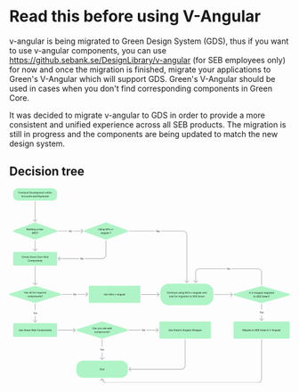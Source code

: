 
<Meta title="V-Angular/READ THIS BEFORE USING V-ANGULAR" />

# Read this before using V-Angular

v-angular is being migrated to Green Design System (GDS), thus if you want to use v-angular components, you can use https://github.sebank.se/DesignLibrary/v-angular (for SEB employees only) for now and once the migration is finished, migrate your applications to Green's V-Angular which will support GDS. Green's V-Angular should be used in cases when you don't find corresponding components in Green Core.

It was decided to migrate v-angular to GDS in order to provide a more consistent and unified experience across all SEB products. The migration is still in progress and the components are being updated to match the new design system.

## Decision tree

<svg width="100%" height="auto" viewBox="0 0 1837 1274" fill="none" xmlns="http://www.w3.org/2000/svg">
<rect x="25" width="288" height="80" rx="32" fill="#AFF4C6"/>
<path d="M59.8242 34V22.3636H67.0401V23.875H61.5799V27.4205H66.5231V28.9261H61.5799V34H59.8242ZM68.7775 34V25.2727H70.4195V26.6591H70.5104C70.6695 26.1894 70.9498 25.8201 71.3514 25.5511C71.7567 25.2784 72.215 25.142 72.7263 25.142C72.8324 25.142 72.9574 25.1458 73.1014 25.1534C73.2491 25.161 73.3646 25.1705 73.4479 25.1818V26.8068C73.3798 26.7879 73.2585 26.767 73.0843 26.7443C72.9101 26.7178 72.7358 26.7045 72.5616 26.7045C72.1601 26.7045 71.8021 26.7898 71.4877 26.9602C71.1771 27.1269 70.9309 27.3598 70.7491 27.6591C70.5673 27.9545 70.4764 28.2917 70.4764 28.6705V34H68.7775ZM78.1057 34.1761C77.2876 34.1761 76.5735 33.9886 75.9637 33.6136C75.3539 33.2386 74.8804 32.714 74.5432 32.0398C74.2061 31.3655 74.0376 30.5777 74.0376 29.6761C74.0376 28.7708 74.2061 27.9792 74.5432 27.3011C74.8804 26.6231 75.3539 26.0966 75.9637 25.7216C76.5735 25.3466 77.2876 25.1591 78.1057 25.1591C78.9239 25.1591 79.6379 25.3466 80.2478 25.7216C80.8576 26.0966 81.3311 26.6231 81.6682 27.3011C82.0054 27.9792 82.1739 28.7708 82.1739 29.6761C82.1739 30.5777 82.0054 31.3655 81.6682 32.0398C81.3311 32.714 80.8576 33.2386 80.2478 33.6136C79.6379 33.9886 78.9239 34.1761 78.1057 34.1761ZM78.1114 32.75C78.6417 32.75 79.0811 32.6098 79.4296 32.3295C79.7781 32.0492 80.0357 31.6761 80.2023 31.2102C80.3728 30.7443 80.458 30.2311 80.458 29.6705C80.458 29.1136 80.3728 28.6023 80.2023 28.1364C80.0357 27.6667 79.7781 27.2898 79.4296 27.0057C79.0811 26.7216 78.6417 26.5795 78.1114 26.5795C77.5773 26.5795 77.1342 26.7216 76.7819 27.0057C76.4334 27.2898 76.1739 27.6667 76.0035 28.1364C75.8368 28.6023 75.7535 29.1136 75.7535 29.6705C75.7535 30.2311 75.8368 30.7443 76.0035 31.2102C76.1739 31.6761 76.4334 32.0492 76.7819 32.3295C77.1342 32.6098 77.5773 32.75 78.1114 32.75ZM85.5931 28.8182V34H83.8942V25.2727H85.5249V26.6932H85.6329C85.8336 26.2311 86.148 25.8598 86.5761 25.5795C87.0079 25.2992 87.5514 25.1591 88.2067 25.1591C88.8014 25.1591 89.3223 25.2841 89.7692 25.5341C90.2162 25.7803 90.5628 26.1477 90.809 26.6364C91.0552 27.125 91.1783 27.7292 91.1783 28.4489V34H89.4795V28.6534C89.4795 28.0208 89.3147 27.5265 88.9851 27.1705C88.6556 26.8106 88.2029 26.6307 87.6272 26.6307C87.2333 26.6307 86.8829 26.7159 86.5761 26.8864C86.273 27.0568 86.0325 27.3068 85.8545 27.6364C85.6802 27.9621 85.5931 28.3561 85.5931 28.8182ZM97.3546 25.2727V26.6364H92.5876V25.2727H97.3546ZM93.866 23.1818H95.5648V31.4375C95.5648 31.767 95.6141 32.0152 95.7126 32.1818C95.811 32.3447 95.9379 32.4564 96.0932 32.517C96.2523 32.5739 96.4247 32.6023 96.6103 32.6023C96.7466 32.6023 96.866 32.5928 96.9682 32.5739C97.0705 32.5549 97.1501 32.5398 97.2069 32.5284L97.5137 33.9318C97.4152 33.9697 97.2751 34.0076 97.0932 34.0455C96.9114 34.0871 96.6841 34.1098 96.4114 34.1136C95.9644 34.1212 95.5478 34.0417 95.1614 33.875C94.7751 33.7083 94.4626 33.4508 94.2239 33.1023C93.9853 32.7538 93.866 32.3163 93.866 31.7898V23.1818ZM102.725 34.1761C101.866 34.1761 101.125 33.9924 100.504 33.625C99.8865 33.2538 99.4092 32.733 99.0721 32.0625C98.7387 31.3883 98.5721 30.5985 98.5721 29.6932C98.5721 28.7992 98.7387 28.0114 99.0721 27.3295C99.4092 26.6477 99.8789 26.1155 100.481 25.733C101.087 25.3504 101.796 25.1591 102.606 25.1591C103.099 25.1591 103.576 25.2405 104.038 25.4034C104.5 25.5663 104.915 25.822 105.282 26.1705C105.65 26.5189 105.939 26.9716 106.152 27.5284C106.364 28.0814 106.47 28.7538 106.47 29.5455V30.1477H99.5323V28.875H104.805C104.805 28.428 104.714 28.0322 104.532 27.6875C104.35 27.339 104.095 27.0644 103.765 26.8636C103.439 26.6629 103.057 26.5625 102.618 26.5625C102.14 26.5625 101.724 26.6799 101.368 26.9148C101.015 27.1458 100.743 27.4489 100.549 27.8239C100.36 28.1951 100.265 28.5985 100.265 29.0341V30.0284C100.265 30.6117 100.368 31.108 100.572 31.517C100.78 31.9261 101.07 32.2386 101.441 32.4545C101.813 32.6667 102.246 32.7727 102.743 32.7727C103.064 32.7727 103.358 32.7273 103.623 32.6364C103.888 32.5417 104.118 32.4015 104.311 32.2159C104.504 32.0303 104.652 31.8011 104.754 31.5284L106.362 31.8182C106.233 32.2917 106.002 32.7064 105.669 33.0625C105.339 33.4148 104.924 33.6894 104.424 33.8864C103.928 34.0795 103.362 34.1761 102.725 34.1761ZM109.878 28.8182V34H108.179V25.2727H109.809V26.6932H109.917C110.118 26.2311 110.433 25.8598 110.861 25.5795C111.292 25.2992 111.836 25.1591 112.491 25.1591C113.086 25.1591 113.607 25.2841 114.054 25.5341C114.501 25.7803 114.847 26.1477 115.094 26.6364C115.34 27.125 115.463 27.7292 115.463 28.4489V34H113.764V28.6534C113.764 28.0208 113.599 27.5265 113.27 27.1705C112.94 26.8106 112.487 26.6307 111.912 26.6307C111.518 26.6307 111.167 26.7159 110.861 26.8864C110.558 27.0568 110.317 27.3068 110.139 27.6364C109.965 27.9621 109.878 28.3561 109.878 28.8182ZM120.832 34.1705C120.128 34.1705 119.499 33.9905 118.946 33.6307C118.397 33.267 117.965 32.75 117.65 32.0795C117.34 31.4053 117.185 30.5966 117.185 29.6534C117.185 28.7102 117.342 27.9034 117.656 27.233C117.974 26.5625 118.41 26.0492 118.963 25.6932C119.516 25.3371 120.143 25.1591 120.844 25.1591C121.385 25.1591 121.821 25.25 122.15 25.4318C122.484 25.6098 122.741 25.8182 122.923 26.0568C123.109 26.2955 123.253 26.5057 123.355 26.6875H123.457V22.3636H125.156V34H123.497V32.642H123.355C123.253 32.8277 123.105 33.0398 122.912 33.2784C122.722 33.517 122.461 33.7254 122.128 33.9034C121.794 34.0814 121.363 34.1705 120.832 34.1705ZM121.207 32.7216C121.696 32.7216 122.109 32.5928 122.446 32.3352C122.787 32.0739 123.044 31.7121 123.219 31.25C123.397 30.7879 123.486 30.25 123.486 29.6364C123.486 29.0303 123.399 28.5 123.224 28.0455C123.05 27.5909 122.794 27.2367 122.457 26.983C122.12 26.7292 121.703 26.6023 121.207 26.6023C120.696 26.6023 120.27 26.7348 119.929 27C119.588 27.2652 119.33 27.6269 119.156 28.0852C118.986 28.5436 118.9 29.0606 118.9 29.6364C118.9 30.2197 118.988 30.7443 119.162 31.2102C119.336 31.6761 119.594 32.0455 119.935 32.3182C120.279 32.5871 120.703 32.7216 121.207 32.7216ZM135.367 34H131.6V22.3636H135.486C136.626 22.3636 137.605 22.5966 138.423 23.0625C139.242 23.5246 139.869 24.1894 140.304 25.0568C140.744 25.9205 140.963 26.9564 140.963 28.1648C140.963 29.3769 140.742 30.4186 140.298 31.2898C139.859 32.161 139.223 32.8314 138.389 33.3011C137.556 33.767 136.548 34 135.367 34ZM133.355 32.4659H135.27C136.156 32.4659 136.893 32.2992 137.48 31.9659C138.067 31.6288 138.507 31.142 138.798 30.5057C139.09 29.8655 139.236 29.0852 139.236 28.1648C139.236 27.2519 139.09 26.4773 138.798 25.8409C138.511 25.2045 138.081 24.7216 137.509 24.392C136.937 24.0625 136.226 23.8977 135.378 23.8977H133.355V32.4659ZM146.595 34.1761C145.736 34.1761 144.995 33.9924 144.374 33.625C143.756 33.2538 143.279 32.733 142.942 32.0625C142.609 31.3883 142.442 30.5985 142.442 29.6932C142.442 28.7992 142.609 28.0114 142.942 27.3295C143.279 26.6477 143.749 26.1155 144.351 25.733C144.957 25.3504 145.666 25.1591 146.476 25.1591C146.969 25.1591 147.446 25.2405 147.908 25.4034C148.37 25.5663 148.785 25.822 149.152 26.1705C149.52 26.5189 149.809 26.9716 150.022 27.5284C150.234 28.0814 150.34 28.7538 150.34 29.5455V30.1477H143.402V28.875H148.675C148.675 28.428 148.584 28.0322 148.402 27.6875C148.22 27.339 147.965 27.0644 147.635 26.8636C147.309 26.6629 146.927 26.5625 146.488 26.5625C146.01 26.5625 145.594 26.6799 145.238 26.9148C144.885 27.1458 144.613 27.4489 144.419 27.8239C144.23 28.1951 144.135 28.5985 144.135 29.0341V30.0284C144.135 30.6117 144.238 31.108 144.442 31.517C144.65 31.9261 144.94 32.2386 145.311 32.4545C145.683 32.6667 146.116 32.7727 146.613 32.7727C146.934 32.7727 147.228 32.7273 147.493 32.6364C147.758 32.5417 147.988 32.4015 148.181 32.2159C148.374 32.0303 148.522 31.8011 148.624 31.5284L150.232 31.8182C150.103 32.2917 149.872 32.7064 149.539 33.0625C149.209 33.4148 148.794 33.6894 148.294 33.8864C147.798 34.0795 147.232 34.1761 146.595 34.1761ZM159.265 25.2727L156.1 34H154.282L151.111 25.2727H152.935L155.145 31.9886H155.236L157.441 25.2727H159.265ZM164.15 34.1761C163.29 34.1761 162.549 33.9924 161.928 33.625C161.311 33.2538 160.833 32.733 160.496 32.0625C160.163 31.3883 159.996 30.5985 159.996 29.6932C159.996 28.7992 160.163 28.0114 160.496 27.3295C160.833 26.6477 161.303 26.1155 161.905 25.733C162.511 25.3504 163.22 25.1591 164.03 25.1591C164.523 25.1591 165 25.2405 165.462 25.4034C165.924 25.5663 166.339 25.822 166.707 26.1705C167.074 26.5189 167.364 26.9716 167.576 27.5284C167.788 28.0814 167.894 28.7538 167.894 29.5455V30.1477H160.957V28.875H166.229C166.229 28.428 166.138 28.0322 165.957 27.6875C165.775 27.339 165.519 27.0644 165.189 26.8636C164.864 26.6629 164.481 26.5625 164.042 26.5625C163.564 26.5625 163.148 26.6799 162.792 26.9148C162.439 27.1458 162.167 27.4489 161.974 27.8239C161.784 28.1951 161.689 28.5985 161.689 29.0341V30.0284C161.689 30.6117 161.792 31.108 161.996 31.517C162.205 31.9261 162.494 32.2386 162.866 32.4545C163.237 32.6667 163.671 32.7727 164.167 32.7727C164.489 32.7727 164.782 32.7273 165.047 32.6364C165.313 32.5417 165.542 32.4015 165.735 32.2159C165.928 32.0303 166.076 31.8011 166.178 31.5284L167.786 31.8182C167.657 32.2917 167.426 32.7064 167.093 33.0625C166.763 33.4148 166.349 33.6894 165.849 33.8864C165.352 34.0795 164.786 34.1761 164.15 34.1761ZM171.302 22.3636V34H169.603V22.3636H171.302ZM177.087 34.1761C176.269 34.1761 175.555 33.9886 174.945 33.6136C174.336 33.2386 173.862 32.714 173.525 32.0398C173.188 31.3655 173.019 30.5777 173.019 29.6761C173.019 28.7708 173.188 27.9792 173.525 27.3011C173.862 26.6231 174.336 26.0966 174.945 25.7216C175.555 25.3466 176.269 25.1591 177.087 25.1591C177.906 25.1591 178.62 25.3466 179.23 25.7216C179.839 26.0966 180.313 26.6231 180.65 27.3011C180.987 27.9792 181.156 28.7708 181.156 29.6761C181.156 30.5777 180.987 31.3655 180.65 32.0398C180.313 32.714 179.839 33.2386 179.23 33.6136C178.62 33.9886 177.906 34.1761 177.087 34.1761ZM177.093 32.75C177.623 32.75 178.063 32.6098 178.411 32.3295C178.76 32.0492 179.017 31.6761 179.184 31.2102C179.355 30.7443 179.44 30.2311 179.44 29.6705C179.44 29.1136 179.355 28.6023 179.184 28.1364C179.017 27.6667 178.76 27.2898 178.411 27.0057C178.063 26.7216 177.623 26.5795 177.093 26.5795C176.559 26.5795 176.116 26.7216 175.764 27.0057C175.415 27.2898 175.156 27.6667 174.985 28.1364C174.819 28.6023 174.735 29.1136 174.735 29.6705C174.735 30.2311 174.819 30.7443 174.985 31.2102C175.156 31.6761 175.415 32.0492 175.764 32.3295C176.116 32.6098 176.559 32.75 177.093 32.75ZM182.876 37.2727V25.2727H184.535V26.6875H184.677C184.776 26.5057 184.918 26.2955 185.103 26.0568C185.289 25.8182 185.546 25.6098 185.876 25.4318C186.206 25.25 186.641 25.1591 187.183 25.1591C187.887 25.1591 188.516 25.3371 189.069 25.6932C189.622 26.0492 190.056 26.5625 190.37 27.233C190.688 27.9034 190.848 28.7102 190.848 29.6534C190.848 30.5966 190.69 31.4053 190.376 32.0795C190.062 32.75 189.63 33.267 189.081 33.6307C188.531 33.9905 187.904 34.1705 187.2 34.1705C186.67 34.1705 186.236 34.0814 185.899 33.9034C185.565 33.7254 185.304 33.517 185.115 33.2784C184.925 33.0398 184.779 32.8277 184.677 32.642H184.575V37.2727H182.876ZM184.541 29.6364C184.541 30.25 184.63 30.7879 184.808 31.25C184.986 31.7121 185.243 32.0739 185.581 32.3352C185.918 32.5928 186.331 32.7216 186.819 32.7216C187.327 32.7216 187.751 32.5871 188.092 32.3182C188.433 32.0455 188.69 31.6761 188.865 31.2102C189.043 30.7443 189.132 30.2197 189.132 29.6364C189.132 29.0606 189.045 28.5436 188.87 28.0852C188.7 27.6269 188.442 27.2652 188.098 27C187.757 26.7348 187.331 26.6023 186.819 26.6023C186.327 26.6023 185.91 26.7292 185.569 26.983C185.232 27.2367 184.976 27.5909 184.802 28.0455C184.628 28.5 184.541 29.0303 184.541 29.6364ZM192.575 34V25.2727H194.206V26.6932H194.314C194.495 26.2121 194.793 25.8371 195.206 25.5682C195.619 25.2955 196.113 25.1591 196.689 25.1591C197.272 25.1591 197.761 25.2955 198.155 25.5682C198.552 25.8409 198.846 26.2159 199.035 26.6932H199.126C199.334 26.2273 199.666 25.8561 200.12 25.5795C200.575 25.2992 201.117 25.1591 201.745 25.1591C202.537 25.1591 203.183 25.4072 203.683 25.9034C204.187 26.3996 204.439 27.1477 204.439 28.1477V34H202.74V28.3068C202.74 27.7159 202.579 27.2879 202.257 27.0227C201.935 26.7576 201.55 26.625 201.103 26.625C200.55 26.625 200.12 26.7955 199.814 27.1364C199.507 27.4735 199.353 27.9072 199.353 28.4375V34H197.66V28.1989C197.66 27.7254 197.512 27.3447 197.217 27.0568C196.922 26.7689 196.537 26.625 196.064 26.625C195.742 26.625 195.444 26.7102 195.172 26.8807C194.903 27.0473 194.685 27.2803 194.518 27.5795C194.355 27.8788 194.274 28.2254 194.274 28.6193V34H192.575ZM210.301 34.1761C209.441 34.1761 208.701 33.9924 208.079 33.625C207.462 33.2538 206.985 32.733 206.648 32.0625C206.314 31.3883 206.148 30.5985 206.148 29.6932C206.148 28.7992 206.314 28.0114 206.648 27.3295C206.985 26.6477 207.454 26.1155 208.057 25.733C208.663 25.3504 209.371 25.1591 210.182 25.1591C210.674 25.1591 211.151 25.2405 211.613 25.4034C212.076 25.5663 212.49 25.822 212.858 26.1705C213.225 26.5189 213.515 26.9716 213.727 27.5284C213.939 28.0814 214.045 28.7538 214.045 29.5455V30.1477H207.108V28.875H212.381C212.381 28.428 212.29 28.0322 212.108 27.6875C211.926 27.339 211.67 27.0644 211.341 26.8636C211.015 26.6629 210.632 26.5625 210.193 26.5625C209.716 26.5625 209.299 26.6799 208.943 26.9148C208.591 27.1458 208.318 27.4489 208.125 27.8239C207.935 28.1951 207.841 28.5985 207.841 29.0341V30.0284C207.841 30.6117 207.943 31.108 208.148 31.517C208.356 31.9261 208.646 32.2386 209.017 32.4545C209.388 32.6667 209.822 32.7727 210.318 32.7727C210.64 32.7727 210.934 32.7273 211.199 32.6364C211.464 32.5417 211.693 32.4015 211.886 32.2159C212.079 32.0303 212.227 31.8011 212.329 31.5284L213.937 31.8182C213.809 32.2917 213.577 32.7064 213.244 33.0625C212.915 33.4148 212.5 33.6894 212 33.8864C211.504 34.0795 210.937 34.1761 210.301 34.1761ZM217.453 28.8182V34H215.754V25.2727H217.385V26.6932H217.493C217.694 26.2311 218.008 25.8598 218.436 25.5795C218.868 25.2992 219.411 25.1591 220.067 25.1591C220.661 25.1591 221.182 25.2841 221.629 25.5341C222.076 25.7803 222.423 26.1477 222.669 26.6364C222.915 27.125 223.038 27.7292 223.038 28.4489V34H221.339V28.6534C221.339 28.0208 221.175 27.5265 220.845 27.1705C220.516 26.8106 220.063 26.6307 219.487 26.6307C219.093 26.6307 218.743 26.7159 218.436 26.8864C218.133 27.0568 217.892 27.3068 217.714 27.6364C217.54 27.9621 217.453 28.3561 217.453 28.8182ZM229.215 25.2727V26.6364H224.448V25.2727H229.215ZM225.726 23.1818H227.425V31.4375C227.425 31.767 227.474 32.0152 227.573 32.1818C227.671 32.3447 227.798 32.4564 227.953 32.517C228.112 32.5739 228.285 32.6023 228.47 32.6023C228.607 32.6023 228.726 32.5928 228.828 32.5739C228.931 32.5549 229.01 32.5398 229.067 32.5284L229.374 33.9318C229.275 33.9697 229.135 34.0076 228.953 34.0455C228.771 34.0871 228.544 34.1098 228.271 34.1136C227.824 34.1212 227.408 34.0417 227.021 33.875C226.635 33.7083 226.323 33.4508 226.084 33.1023C225.845 32.7538 225.726 32.3163 225.726 31.7898V23.1818ZM236.868 34L234.3 25.2727H236.056L237.766 31.6818H237.851L239.567 25.2727H241.323L243.027 31.6534H243.113L244.811 25.2727H246.567L244.005 34H242.272L240.499 27.6989H240.368L238.596 34H236.868ZM248.003 34V25.2727H249.702V34H248.003ZM248.861 23.9261C248.566 23.9261 248.312 23.8277 248.1 23.6307C247.892 23.4299 247.787 23.1913 247.787 22.9148C247.787 22.6345 247.892 22.3958 248.1 22.1989C248.312 21.9981 248.566 21.8977 248.861 21.8977C249.157 21.8977 249.409 21.9981 249.617 22.1989C249.829 22.3958 249.935 22.6345 249.935 22.9148C249.935 23.1913 249.829 23.4299 249.617 23.6307C249.409 23.8277 249.157 23.9261 248.861 23.9261ZM255.886 25.2727V26.6364H251.119V25.2727H255.886ZM252.397 23.1818H254.096V31.4375C254.096 31.767 254.145 32.0152 254.244 32.1818C254.342 32.3447 254.469 32.4564 254.624 32.517C254.783 32.5739 254.956 32.6023 255.141 32.6023C255.278 32.6023 255.397 32.5928 255.499 32.5739C255.601 32.5549 255.681 32.5398 255.738 32.5284L256.045 33.9318C255.946 33.9697 255.806 34.0076 255.624 34.0455C255.442 34.0871 255.215 34.1098 254.942 34.1136C254.495 34.1212 254.079 34.0417 253.692 33.875C253.306 33.7083 252.994 33.4508 252.755 33.1023C252.516 32.7538 252.397 32.3163 252.397 31.7898V23.1818ZM259.475 28.8182V34H257.776V22.3636H259.452V26.6932H259.56C259.765 26.2235 260.077 25.8504 260.498 25.5739C260.918 25.2973 261.468 25.1591 262.146 25.1591C262.744 25.1591 263.267 25.2822 263.714 25.5284C264.165 25.7746 264.513 26.142 264.759 26.6307C265.009 27.1155 265.134 27.7216 265.134 28.4489V34H263.435V28.6534C263.435 28.0133 263.271 27.517 262.941 27.1648C262.612 26.8087 262.153 26.6307 261.566 26.6307C261.165 26.6307 260.805 26.7159 260.487 26.8864C260.172 27.0568 259.924 27.3068 259.742 27.6364C259.564 27.9621 259.475 28.3561 259.475 28.8182ZM267.225 34V25.2727H268.924V34H267.225ZM268.083 23.9261C267.788 23.9261 267.534 23.8277 267.322 23.6307C267.114 23.4299 267.009 23.1913 267.009 22.9148C267.009 22.6345 267.114 22.3958 267.322 22.1989C267.534 21.9981 267.788 21.8977 268.083 21.8977C268.379 21.8977 268.631 21.9981 268.839 22.1989C269.051 22.3958 269.157 22.6345 269.157 22.9148C269.157 23.1913 269.051 23.4299 268.839 23.6307C268.631 23.8277 268.379 23.9261 268.083 23.9261ZM272.733 28.8182V34H271.034V25.2727H272.664V26.6932H272.772C272.973 26.2311 273.288 25.8598 273.716 25.5795C274.147 25.2992 274.691 25.1591 275.346 25.1591C275.941 25.1591 276.462 25.2841 276.909 25.5341C277.356 25.7803 277.702 26.1477 277.949 26.6364C278.195 27.125 278.318 27.7292 278.318 28.4489V34H276.619V28.6534C276.619 28.0208 276.454 27.5265 276.125 27.1705C275.795 26.8106 275.342 26.6307 274.767 26.6307C274.373 26.6307 274.022 26.7159 273.716 26.8864C273.413 27.0568 273.172 27.3068 272.994 27.6364C272.82 27.9621 272.733 28.3561 272.733 28.8182ZM80.5292 58H78.6655L82.853 46.3636H84.8815L89.069 58H87.2053L83.9155 48.4773H83.8246L80.5292 58ZM80.8417 53.4432H86.8871V54.9205H80.8417V53.4432ZM93.9725 58.1761C93.1278 58.1761 92.4005 57.9848 91.7907 57.6023C91.1846 57.2159 90.7187 56.6837 90.393 56.0057C90.0672 55.3277 89.9043 54.5511 89.9043 53.6761C89.9043 52.7898 90.071 52.0076 90.4043 51.3295C90.7376 50.6477 91.2073 50.1155 91.8134 49.733C92.4195 49.3504 93.1335 49.1591 93.9555 49.1591C94.6183 49.1591 95.2092 49.2822 95.7282 49.5284C96.2471 49.7708 96.6657 50.1117 96.9839 50.5511C97.3058 50.9905 97.4971 51.5038 97.5577 52.0909H95.9043C95.8134 51.6818 95.6051 51.3295 95.2793 51.0341C94.9573 50.7386 94.5255 50.5909 93.9839 50.5909C93.5104 50.5909 93.0956 50.7159 92.7395 50.9659C92.3873 51.2121 92.1126 51.5644 91.9157 52.0227C91.7187 52.4773 91.6202 53.0152 91.6202 53.6364C91.6202 54.2727 91.7168 54.822 91.91 55.2841C92.1032 55.7462 92.3759 56.1042 92.7282 56.358C93.0842 56.6117 93.5028 56.7386 93.9839 56.7386C94.3058 56.7386 94.5975 56.6799 94.8589 56.5625C95.124 56.4413 95.3456 56.2689 95.5236 56.0455C95.7055 55.822 95.8323 55.553 95.9043 55.2386H97.5577C97.4971 55.803 97.3134 56.3068 97.0066 56.75C96.6998 57.1932 96.2888 57.5417 95.7736 57.7955C95.2623 58.0492 94.6619 58.1761 93.9725 58.1761ZM102.875 58.1761C102.03 58.1761 101.303 57.9848 100.693 57.6023C100.087 57.2159 99.6208 56.6837 99.2951 56.0057C98.9693 55.3277 98.8064 54.5511 98.8064 53.6761C98.8064 52.7898 98.9731 52.0076 99.3064 51.3295C99.6398 50.6477 100.109 50.1155 100.716 49.733C101.322 49.3504 102.036 49.1591 102.858 49.1591C103.52 49.1591 104.111 49.2822 104.63 49.5284C105.149 49.7708 105.568 50.1117 105.886 50.5511C106.208 50.9905 106.399 51.5038 106.46 52.0909H104.806C104.716 51.6818 104.507 51.3295 104.181 51.0341C103.859 50.7386 103.428 50.5909 102.886 50.5909C102.413 50.5909 101.998 50.7159 101.642 50.9659C101.289 51.2121 101.015 51.5644 100.818 52.0227C100.621 52.4773 100.522 53.0152 100.522 53.6364C100.522 54.2727 100.619 54.822 100.812 55.2841C101.005 55.7462 101.278 56.1042 101.63 56.358C101.986 56.6117 102.405 56.7386 102.886 56.7386C103.208 56.7386 103.5 56.6799 103.761 56.5625C104.026 56.4413 104.248 56.2689 104.426 56.0455C104.608 55.822 104.734 55.553 104.806 55.2386H106.46C106.399 55.803 106.216 56.3068 105.909 56.75C105.602 57.1932 105.191 57.5417 104.676 57.7955C104.164 58.0492 103.564 58.1761 102.875 58.1761ZM111.777 58.1761C110.959 58.1761 110.245 57.9886 109.635 57.6136C109.025 57.2386 108.551 56.714 108.214 56.0398C107.877 55.3655 107.709 54.5777 107.709 53.6761C107.709 52.7708 107.877 51.9792 108.214 51.3011C108.551 50.6231 109.025 50.0966 109.635 49.7216C110.245 49.3466 110.959 49.1591 111.777 49.1591C112.595 49.1591 113.309 49.3466 113.919 49.7216C114.529 50.0966 115.002 50.6231 115.339 51.3011C115.676 51.9792 115.845 52.7708 115.845 53.6761C115.845 54.5777 115.676 55.3655 115.339 56.0398C115.002 56.714 114.529 57.2386 113.919 57.6136C113.309 57.9886 112.595 58.1761 111.777 58.1761ZM111.782 56.75C112.313 56.75 112.752 56.6098 113.101 56.3295C113.449 56.0492 113.707 55.6761 113.873 55.2102C114.044 54.7443 114.129 54.2311 114.129 53.6705C114.129 53.1136 114.044 52.6023 113.873 52.1364C113.707 51.6667 113.449 51.2898 113.101 51.0057C112.752 50.7216 112.313 50.5795 111.782 50.5795C111.248 50.5795 110.805 50.7216 110.453 51.0057C110.104 51.2898 109.845 51.6667 109.674 52.1364C109.508 52.6023 109.424 53.1136 109.424 53.6705C109.424 54.2311 109.508 54.7443 109.674 55.2102C109.845 55.6761 110.104 56.0492 110.453 56.3295C110.805 56.6098 111.248 56.75 111.782 56.75ZM123.094 54.3807V49.2727H124.798V58H123.128V56.4886H123.037C122.836 56.9545 122.514 57.3428 122.071 57.6534C121.632 57.9602 121.084 58.1136 120.429 58.1136C119.868 58.1136 119.372 57.9905 118.94 57.7443C118.512 57.4943 118.175 57.125 117.929 56.6364C117.686 56.1477 117.565 55.5436 117.565 54.8239V49.2727H119.264V54.6193C119.264 55.214 119.429 55.6875 119.758 56.0398C120.088 56.392 120.516 56.5682 121.043 56.5682C121.361 56.5682 121.677 56.4886 121.991 56.3295C122.31 56.1705 122.573 55.9299 122.781 55.608C122.993 55.286 123.097 54.8769 123.094 54.3807ZM128.604 52.8182V58H126.905V49.2727H128.536V50.6932H128.643C128.844 50.2311 129.159 49.8598 129.587 49.5795C130.018 49.2992 130.562 49.1591 131.217 49.1591C131.812 49.1591 132.333 49.2841 132.78 49.5341C133.227 49.7803 133.573 50.1477 133.82 50.6364C134.066 51.125 134.189 51.7292 134.189 52.4489V58H132.49V52.6534C132.49 52.0208 132.325 51.5265 131.996 51.1705C131.666 50.8106 131.214 50.6307 130.638 50.6307C130.244 50.6307 129.893 50.7159 129.587 50.8864C129.284 51.0568 129.043 51.3068 128.865 51.6364C128.691 51.9621 128.604 52.3561 128.604 52.8182ZM140.365 49.2727V50.6364H135.598V49.2727H140.365ZM136.877 47.1818H138.575V55.4375C138.575 55.767 138.625 56.0152 138.723 56.1818C138.822 56.3447 138.949 56.4564 139.104 56.517C139.263 56.5739 139.435 56.6023 139.621 56.6023C139.757 56.6023 139.877 56.5928 139.979 56.5739C140.081 56.5549 140.161 56.5398 140.217 56.5284L140.524 57.9318C140.426 57.9697 140.286 58.0076 140.104 58.0455C139.922 58.0871 139.695 58.1098 139.422 58.1136C138.975 58.1212 138.558 58.0417 138.172 57.875C137.786 57.7083 137.473 57.4508 137.235 57.1023C136.996 56.7538 136.877 56.3163 136.877 55.7898V47.1818ZM148.468 51.4034L146.928 51.6761C146.863 51.4792 146.761 51.2917 146.621 51.1136C146.485 50.9356 146.299 50.7898 146.064 50.6761C145.829 50.5625 145.536 50.5057 145.184 50.5057C144.702 50.5057 144.301 50.6136 143.979 50.8295C143.657 51.0417 143.496 51.3163 143.496 51.6534C143.496 51.9451 143.604 52.1799 143.82 52.358C144.036 52.536 144.384 52.6818 144.865 52.7955L146.252 53.1136C147.055 53.2992 147.653 53.5852 148.047 53.9716C148.441 54.358 148.638 54.8598 148.638 55.4773C148.638 56 148.487 56.4659 148.184 56.875C147.884 57.2803 147.466 57.5985 146.928 57.8295C146.394 58.0606 145.774 58.1761 145.07 58.1761C144.093 58.1761 143.295 57.9678 142.678 57.5511C142.06 57.1307 141.682 56.5341 141.541 55.7614L143.184 55.5114C143.286 55.9394 143.496 56.2633 143.814 56.483C144.132 56.6989 144.547 56.8068 145.059 56.8068C145.615 56.8068 146.06 56.6913 146.394 56.4602C146.727 56.2254 146.894 55.9394 146.894 55.6023C146.894 55.3295 146.791 55.1004 146.587 54.9148C146.386 54.7292 146.077 54.589 145.661 54.4943L144.184 54.1705C143.369 53.9848 142.767 53.6894 142.377 53.2841C141.99 52.8788 141.797 52.3655 141.797 51.7443C141.797 51.2292 141.941 50.7784 142.229 50.392C142.517 50.0057 142.915 49.7045 143.422 49.4886C143.93 49.2689 144.511 49.1591 145.166 49.1591C146.11 49.1591 146.852 49.3636 147.394 49.7727C147.935 50.178 148.293 50.7216 148.468 51.4034ZM156.928 58.1932C156.375 58.1932 155.875 58.0909 155.428 57.8864C154.981 57.678 154.627 57.3769 154.366 56.983C154.108 56.589 153.979 56.1061 153.979 55.5341C153.979 55.0417 154.074 54.6364 154.263 54.3182C154.453 54 154.708 53.7481 155.03 53.5625C155.352 53.3769 155.712 53.2367 156.11 53.142C156.508 53.0473 156.913 52.9754 157.326 52.9261C157.849 52.8655 158.273 52.8163 158.599 52.7784C158.924 52.7367 159.161 52.6705 159.309 52.5795C159.457 52.4886 159.53 52.3409 159.53 52.1364V52.0966C159.53 51.6004 159.39 51.2159 159.11 50.9432C158.833 50.6705 158.421 50.5341 157.871 50.5341C157.299 50.5341 156.849 50.661 156.519 50.9148C156.193 51.1648 155.968 51.4432 155.843 51.75L154.246 51.3864C154.436 50.8561 154.712 50.428 155.076 50.1023C155.443 49.7727 155.866 49.5341 156.343 49.3864C156.82 49.2348 157.322 49.1591 157.849 49.1591C158.197 49.1591 158.566 49.2008 158.957 49.2841C159.35 49.3636 159.718 49.5114 160.059 49.7273C160.404 49.9432 160.686 50.2519 160.905 50.6534C161.125 51.0511 161.235 51.5682 161.235 52.2045V58H159.576V56.8068H159.508C159.398 57.0265 159.233 57.2424 159.013 57.4545C158.794 57.6667 158.511 57.8428 158.167 57.983C157.822 58.1231 157.409 58.1932 156.928 58.1932ZM157.297 56.8295C157.767 56.8295 158.169 56.7367 158.502 56.5511C158.839 56.3655 159.095 56.1231 159.269 55.8239C159.447 55.5208 159.536 55.197 159.536 54.8523V53.7273C159.475 53.7879 159.358 53.8447 159.184 53.8977C159.013 53.947 158.818 53.9905 158.599 54.0284C158.379 54.0625 158.165 54.0947 157.957 54.125C157.748 54.1515 157.574 54.1742 157.434 54.1932C157.104 54.2348 156.803 54.3049 156.53 54.4034C156.261 54.5019 156.046 54.6439 155.883 54.8295C155.724 55.0114 155.644 55.2538 155.644 55.5568C155.644 55.9773 155.799 56.2955 156.11 56.5114C156.421 56.7235 156.816 56.8295 157.297 56.8295ZM165.021 52.8182V58H163.322V49.2727H164.952V50.6932H165.06C165.261 50.2311 165.576 49.8598 166.004 49.5795C166.435 49.2992 166.979 49.1591 167.634 49.1591C168.229 49.1591 168.75 49.2841 169.197 49.5341C169.644 49.7803 169.99 50.1477 170.237 50.6364C170.483 51.125 170.606 51.7292 170.606 52.4489V58H168.907V52.6534C168.907 52.0208 168.742 51.5265 168.413 51.1705C168.083 50.8106 167.63 50.6307 167.055 50.6307C166.661 50.6307 166.31 50.7159 166.004 50.8864C165.701 51.0568 165.46 51.3068 165.282 51.6364C165.108 51.9621 165.021 52.3561 165.021 52.8182ZM175.975 58.1705C175.271 58.1705 174.642 57.9905 174.089 57.6307C173.54 57.267 173.108 56.75 172.793 56.0795C172.483 55.4053 172.328 54.5966 172.328 53.6534C172.328 52.7102 172.485 51.9034 172.799 51.233C173.117 50.5625 173.553 50.0492 174.106 49.6932C174.659 49.3371 175.286 49.1591 175.987 49.1591C176.528 49.1591 176.964 49.25 177.293 49.4318C177.627 49.6098 177.884 49.8182 178.066 50.0568C178.252 50.2955 178.396 50.5057 178.498 50.6875H178.6V46.3636H180.299V58H178.64V56.642H178.498C178.396 56.8277 178.248 57.0398 178.055 57.2784C177.865 57.517 177.604 57.7254 177.271 57.9034C176.937 58.0814 176.506 58.1705 175.975 58.1705ZM176.35 56.7216C176.839 56.7216 177.252 56.5928 177.589 56.3352C177.93 56.0739 178.187 55.7121 178.362 55.25C178.54 54.7879 178.629 54.25 178.629 53.6364C178.629 53.0303 178.542 52.5 178.367 52.0455C178.193 51.5909 177.937 51.2367 177.6 50.983C177.263 50.7292 176.846 50.6023 176.35 50.6023C175.839 50.6023 175.413 50.7348 175.072 51C174.731 51.2652 174.473 51.6269 174.299 52.0852C174.129 52.5436 174.043 53.0606 174.043 53.6364C174.043 54.2197 174.131 54.7443 174.305 55.2102C174.479 55.6761 174.737 56.0455 175.078 56.3182C175.422 56.5871 175.846 56.7216 176.35 56.7216ZM186.743 58V46.3636H190.89C191.796 46.3636 192.546 46.5284 193.14 46.858C193.735 47.1875 194.18 47.6383 194.476 48.2102C194.771 48.7784 194.919 49.4186 194.919 50.1307C194.919 50.8466 194.769 51.4905 194.47 52.0625C194.174 52.6307 193.727 53.0814 193.129 53.4148C192.534 53.7443 191.786 53.9091 190.885 53.9091H188.032V52.4205H190.726C191.298 52.4205 191.762 52.322 192.118 52.125C192.474 51.9242 192.735 51.6515 192.902 51.3068C193.068 50.9621 193.152 50.5701 193.152 50.1307C193.152 49.6913 193.068 49.3011 192.902 48.9602C192.735 48.6193 192.472 48.3523 192.112 48.1591C191.756 47.9659 191.286 47.8693 190.703 47.8693H188.498V58H186.743ZM199.126 58.1932C198.573 58.1932 198.073 58.0909 197.626 57.8864C197.179 57.678 196.825 57.3769 196.564 56.983C196.306 56.589 196.177 56.1061 196.177 55.5341C196.177 55.0417 196.272 54.6364 196.461 54.3182C196.651 54 196.907 53.7481 197.229 53.5625C197.551 53.3769 197.91 53.2367 198.308 53.142C198.706 53.0473 199.111 52.9754 199.524 52.9261C200.047 52.8655 200.471 52.8163 200.797 52.7784C201.122 52.7367 201.359 52.6705 201.507 52.5795C201.655 52.4886 201.729 52.3409 201.729 52.1364V52.0966C201.729 51.6004 201.588 51.2159 201.308 50.9432C201.032 50.6705 200.619 50.5341 200.069 50.5341C199.497 50.5341 199.047 50.661 198.717 50.9148C198.391 51.1648 198.166 51.4432 198.041 51.75L196.444 51.3864C196.634 50.8561 196.91 50.428 197.274 50.1023C197.641 49.7727 198.064 49.5341 198.541 49.3864C199.018 49.2348 199.52 49.1591 200.047 49.1591C200.395 49.1591 200.765 49.2008 201.155 49.2841C201.549 49.3636 201.916 49.5114 202.257 49.7273C202.602 49.9432 202.884 50.2519 203.104 50.6534C203.323 51.0511 203.433 51.5682 203.433 52.2045V58H201.774V56.8068H201.706C201.596 57.0265 201.431 57.2424 201.211 57.4545C200.992 57.6667 200.71 57.8428 200.365 57.983C200.02 58.1231 199.607 58.1932 199.126 58.1932ZM199.496 56.8295C199.965 56.8295 200.367 56.7367 200.7 56.5511C201.037 56.3655 201.293 56.1231 201.467 55.8239C201.645 55.5208 201.734 55.197 201.734 54.8523V53.7273C201.674 53.7879 201.556 53.8447 201.382 53.8977C201.211 53.947 201.016 53.9905 200.797 54.0284C200.577 54.0625 200.363 54.0947 200.155 54.125C199.946 54.1515 199.772 54.1742 199.632 54.1932C199.302 54.2348 199.001 54.3049 198.729 54.4034C198.46 54.5019 198.244 54.6439 198.081 54.8295C197.922 55.0114 197.842 55.2538 197.842 55.5568C197.842 55.9773 197.997 56.2955 198.308 56.5114C198.619 56.7235 199.015 56.8295 199.496 56.8295ZM206.281 61.2727C206.027 61.2727 205.796 61.2519 205.588 61.2102C205.38 61.1723 205.224 61.1307 205.122 61.0852L205.531 59.6932C205.842 59.7765 206.118 59.8125 206.361 59.8011C206.603 59.7898 206.817 59.6989 207.003 59.5284C207.192 59.358 207.359 59.0795 207.503 58.6932L207.713 58.1136L204.52 49.2727H206.338L208.548 56.0455H208.639L210.849 49.2727H212.673L209.077 59.1648C208.91 59.6193 208.698 60.0038 208.44 60.3182C208.183 60.6364 207.876 60.875 207.52 61.0341C207.164 61.1932 206.751 61.2727 206.281 61.2727ZM214.094 58V49.2727H215.725V50.6932H215.832C216.014 50.2121 216.312 49.8371 216.725 49.5682C217.137 49.2955 217.632 49.1591 218.207 49.1591C218.791 49.1591 219.279 49.2955 219.673 49.5682C220.071 49.8409 220.365 50.2159 220.554 50.6932H220.645C220.853 50.2273 221.185 49.8561 221.639 49.5795C222.094 49.2992 222.636 49.1591 223.264 49.1591C224.056 49.1591 224.702 49.4072 225.202 49.9034C225.706 50.3996 225.957 51.1477 225.957 52.1477V58H224.259V52.3068C224.259 51.7159 224.098 51.2879 223.776 51.0227C223.454 50.7576 223.069 50.625 222.622 50.625C222.069 50.625 221.639 50.7955 221.332 51.1364C221.026 51.4735 220.872 51.9072 220.872 52.4375V58H219.179V52.1989C219.179 51.7254 219.031 51.3447 218.736 51.0568C218.44 50.7689 218.056 50.625 217.582 50.625C217.261 50.625 216.963 50.7102 216.69 50.8807C216.422 51.0473 216.204 51.2803 216.037 51.5795C215.874 51.8788 215.793 52.2254 215.793 52.6193V58H214.094ZM231.82 58.1761C230.96 58.1761 230.219 57.9924 229.598 57.625C228.981 57.2538 228.504 56.733 228.166 56.0625C227.833 55.3883 227.666 54.5985 227.666 53.6932C227.666 52.7992 227.833 52.0114 228.166 51.3295C228.504 50.6477 228.973 50.1155 229.576 49.733C230.182 49.3504 230.89 49.1591 231.701 49.1591C232.193 49.1591 232.67 49.2405 233.132 49.4034C233.594 49.5663 234.009 49.822 234.377 50.1705C234.744 50.5189 235.034 50.9716 235.246 51.5284C235.458 52.0814 235.564 52.7538 235.564 53.5455V54.1477H228.627V52.875H233.899C233.899 52.428 233.808 52.0322 233.627 51.6875C233.445 51.339 233.189 51.0644 232.86 50.8636C232.534 50.6629 232.151 50.5625 231.712 50.5625C231.235 50.5625 230.818 50.6799 230.462 50.9148C230.11 51.1458 229.837 51.4489 229.644 51.8239C229.454 52.1951 229.36 52.5985 229.36 53.0341V54.0284C229.36 54.6117 229.462 55.108 229.666 55.517C229.875 55.9261 230.165 56.2386 230.536 56.4545C230.907 56.6667 231.341 56.7727 231.837 56.7727C232.159 56.7727 232.452 56.7273 232.718 56.6364C232.983 56.5417 233.212 56.4015 233.405 56.2159C233.598 56.0303 233.746 55.8011 233.848 55.5284L235.456 55.8182C235.327 56.2917 235.096 56.7064 234.763 57.0625C234.433 57.4148 234.019 57.6894 233.519 57.8864C233.023 58.0795 232.456 58.1761 231.82 58.1761ZM238.972 52.8182V58H237.273V49.2727H238.904V50.6932H239.012C239.213 50.2311 239.527 49.8598 239.955 49.5795C240.387 49.2992 240.93 49.1591 241.586 49.1591C242.18 49.1591 242.701 49.2841 243.148 49.5341C243.595 49.7803 243.942 50.1477 244.188 50.6364C244.434 51.125 244.557 51.7292 244.557 52.4489V58H242.858V52.6534C242.858 52.0208 242.694 51.5265 242.364 51.1705C242.034 50.8106 241.582 50.6307 241.006 50.6307C240.612 50.6307 240.262 50.7159 239.955 50.8864C239.652 51.0568 239.411 51.3068 239.233 51.6364C239.059 51.9621 238.972 52.3561 238.972 52.8182ZM250.733 49.2727V50.6364H245.966V49.2727H250.733ZM247.245 47.1818H248.944V55.4375C248.944 55.767 248.993 56.0152 249.091 56.1818C249.19 56.3447 249.317 56.4564 249.472 56.517C249.631 56.5739 249.804 56.6023 249.989 56.6023C250.126 56.6023 250.245 56.5928 250.347 56.5739C250.449 56.5549 250.529 56.5398 250.586 56.5284L250.893 57.9318C250.794 57.9697 250.654 58.0076 250.472 58.0455C250.29 58.0871 250.063 58.1098 249.79 58.1136C249.343 58.1212 248.927 58.0417 248.54 57.875C248.154 57.7083 247.841 57.4508 247.603 57.1023C247.364 56.7538 247.245 56.3163 247.245 55.7898V47.1818ZM258.836 51.4034L257.296 51.6761C257.232 51.4792 257.129 51.2917 256.989 51.1136C256.853 50.9356 256.667 50.7898 256.432 50.6761C256.198 50.5625 255.904 50.5057 255.552 50.5057C255.071 50.5057 254.669 50.6136 254.347 50.8295C254.025 51.0417 253.864 51.3163 253.864 51.6534C253.864 51.9451 253.972 52.1799 254.188 52.358C254.404 52.536 254.753 52.6818 255.234 52.7955L256.62 53.1136C257.423 53.2992 258.021 53.5852 258.415 53.9716C258.809 54.358 259.006 54.8598 259.006 55.4773C259.006 56 258.855 56.4659 258.552 56.875C258.253 57.2803 257.834 57.5985 257.296 57.8295C256.762 58.0606 256.143 58.1761 255.438 58.1761C254.461 58.1761 253.664 57.9678 253.046 57.5511C252.429 57.1307 252.05 56.5341 251.91 55.7614L253.552 55.5114C253.654 55.9394 253.864 56.2633 254.182 56.483C254.501 56.6989 254.915 56.8068 255.427 56.8068C255.984 56.8068 256.429 56.6913 256.762 56.4602C257.095 56.2254 257.262 55.9394 257.262 55.6023C257.262 55.3295 257.16 55.1004 256.955 54.9148C256.754 54.7292 256.446 54.589 256.029 54.4943L254.552 54.1705C253.737 53.9848 253.135 53.6894 252.745 53.2841C252.359 52.8788 252.165 52.3655 252.165 51.7443C252.165 51.2292 252.309 50.7784 252.597 50.392C252.885 50.0057 253.283 49.7045 253.79 49.4886C254.298 49.2689 254.879 49.1591 255.535 49.1591C256.478 49.1591 257.22 49.3636 257.762 49.7727C258.304 50.178 258.662 50.7216 258.836 51.4034Z" fill="black" fill-opacity="0.8"/>
<path d="M166.825 224.408C168.224 223.864 169.776 223.864 171.175 224.408L309.175 274.408C314.275 276.391 314.275 283.609 309.175 285.592L171.175 335.592C169.776 336.136 168.224 336.136 166.825 335.592L28.8253 285.592C23.7249 283.609 23.7249 276.391 28.8253 274.408L166.825 224.408Z" fill="#AFF4C6"/>
<path d="M113.839 274V262.364H118.1C118.926 262.364 119.609 262.5 120.151 262.773C120.693 263.042 121.098 263.407 121.367 263.869C121.636 264.328 121.77 264.845 121.77 265.42C121.77 265.905 121.681 266.314 121.503 266.648C121.325 266.977 121.087 267.242 120.787 267.443C120.492 267.64 120.166 267.784 119.81 267.875V267.989C120.196 268.008 120.573 268.133 120.941 268.364C121.312 268.591 121.619 268.915 121.861 269.335C122.104 269.756 122.225 270.267 122.225 270.869C122.225 271.464 122.085 271.998 121.804 272.472C121.528 272.941 121.1 273.314 120.52 273.591C119.941 273.864 119.2 274 118.299 274H113.839ZM115.594 272.494H118.128C118.969 272.494 119.571 272.331 119.935 272.006C120.299 271.68 120.481 271.273 120.481 270.784C120.481 270.417 120.388 270.08 120.202 269.773C120.017 269.466 119.751 269.222 119.407 269.04C119.066 268.858 118.661 268.767 118.191 268.767H115.594V272.494ZM115.594 267.398H117.946C118.34 267.398 118.695 267.322 119.009 267.17C119.327 267.019 119.579 266.807 119.765 266.534C119.954 266.258 120.049 265.932 120.049 265.557C120.049 265.076 119.88 264.672 119.543 264.347C119.206 264.021 118.689 263.858 117.992 263.858H115.594V267.398ZM129.523 270.381V265.273H131.228V274H129.557V272.489H129.467C129.266 272.955 128.944 273.343 128.501 273.653C128.061 273.96 127.514 274.114 126.859 274.114C126.298 274.114 125.802 273.991 125.37 273.744C124.942 273.494 124.605 273.125 124.359 272.636C124.116 272.148 123.995 271.544 123.995 270.824V265.273H125.694V270.619C125.694 271.214 125.859 271.687 126.188 272.04C126.518 272.392 126.946 272.568 127.472 272.568C127.79 272.568 128.107 272.489 128.421 272.33C128.739 272.17 129.002 271.93 129.211 271.608C129.423 271.286 129.527 270.877 129.523 270.381ZM133.335 274V265.273H135.033V274H133.335ZM134.192 263.926C133.897 263.926 133.643 263.828 133.431 263.631C133.223 263.43 133.119 263.191 133.119 262.915C133.119 262.634 133.223 262.396 133.431 262.199C133.643 261.998 133.897 261.898 134.192 261.898C134.488 261.898 134.74 261.998 134.948 262.199C135.16 262.396 135.266 262.634 135.266 262.915C135.266 263.191 135.16 263.43 134.948 263.631C134.74 263.828 134.488 263.926 134.192 263.926ZM138.842 262.364V274H137.143V262.364H138.842ZM144.218 274.17C143.514 274.17 142.885 273.991 142.332 273.631C141.783 273.267 141.351 272.75 141.037 272.08C140.726 271.405 140.571 270.597 140.571 269.653C140.571 268.71 140.728 267.903 141.042 267.233C141.36 266.562 141.796 266.049 142.349 265.693C142.902 265.337 143.529 265.159 144.23 265.159C144.771 265.159 145.207 265.25 145.537 265.432C145.87 265.61 146.127 265.818 146.309 266.057C146.495 266.295 146.639 266.506 146.741 266.688H146.843V262.364H148.542V274H146.883V272.642H146.741C146.639 272.828 146.491 273.04 146.298 273.278C146.108 273.517 145.847 273.725 145.514 273.903C145.18 274.081 144.749 274.17 144.218 274.17ZM144.593 272.722C145.082 272.722 145.495 272.593 145.832 272.335C146.173 272.074 146.43 271.712 146.605 271.25C146.783 270.788 146.872 270.25 146.872 269.636C146.872 269.03 146.785 268.5 146.61 268.045C146.436 267.591 146.18 267.237 145.843 266.983C145.506 266.729 145.09 266.602 144.593 266.602C144.082 266.602 143.656 266.735 143.315 267C142.974 267.265 142.716 267.627 142.542 268.085C142.372 268.544 142.287 269.061 142.287 269.636C142.287 270.22 142.374 270.744 142.548 271.21C142.722 271.676 142.98 272.045 143.321 272.318C143.665 272.587 144.09 272.722 144.593 272.722ZM150.791 274V265.273H152.49V274H150.791ZM151.649 263.926C151.353 263.926 151.1 263.828 150.888 263.631C150.679 263.43 150.575 263.191 150.575 262.915C150.575 262.634 150.679 262.396 150.888 262.199C151.1 261.998 151.353 261.898 151.649 261.898C151.944 261.898 152.196 261.998 152.405 262.199C152.617 262.396 152.723 262.634 152.723 262.915C152.723 263.191 152.617 263.43 152.405 263.631C152.196 263.828 151.944 263.926 151.649 263.926ZM156.298 268.818V274H154.599V265.273H156.23V266.693H156.338C156.539 266.231 156.853 265.86 157.281 265.58C157.713 265.299 158.256 265.159 158.912 265.159C159.506 265.159 160.027 265.284 160.474 265.534C160.921 265.78 161.268 266.148 161.514 266.636C161.76 267.125 161.883 267.729 161.883 268.449V274H160.185V268.653C160.185 268.021 160.02 267.527 159.69 267.17C159.361 266.811 158.908 266.631 158.332 266.631C157.938 266.631 157.588 266.716 157.281 266.886C156.978 267.057 156.738 267.307 156.56 267.636C156.385 267.962 156.298 268.356 156.298 268.818ZM167.645 277.455C166.952 277.455 166.355 277.364 165.855 277.182C165.359 277 164.954 276.759 164.639 276.46C164.325 276.161 164.09 275.833 163.935 275.477L165.395 274.875C165.497 275.042 165.634 275.218 165.804 275.403C165.978 275.593 166.213 275.754 166.509 275.886C166.808 276.019 167.192 276.085 167.662 276.085C168.306 276.085 168.838 275.928 169.259 275.614C169.679 275.303 169.889 274.807 169.889 274.125V272.409H169.781C169.679 272.595 169.531 272.801 169.338 273.028C169.149 273.256 168.887 273.453 168.554 273.619C168.221 273.786 167.787 273.869 167.253 273.869C166.563 273.869 165.942 273.708 165.389 273.386C164.84 273.061 164.404 272.581 164.082 271.949C163.764 271.312 163.605 270.53 163.605 269.602C163.605 268.674 163.762 267.879 164.077 267.216C164.395 266.553 164.83 266.045 165.384 265.693C165.937 265.337 166.563 265.159 167.264 265.159C167.806 265.159 168.243 265.25 168.577 265.432C168.91 265.61 169.17 265.818 169.355 266.057C169.545 266.295 169.69 266.506 169.793 266.688H169.918V265.273H171.582V274.193C171.582 274.943 171.408 275.559 171.06 276.04C170.711 276.521 170.24 276.877 169.645 277.108C169.054 277.339 168.387 277.455 167.645 277.455ZM167.628 272.46C168.116 272.46 168.529 272.347 168.866 272.119C169.207 271.888 169.465 271.559 169.639 271.131C169.817 270.699 169.906 270.182 169.906 269.58C169.906 268.992 169.819 268.475 169.645 268.028C169.471 267.581 169.215 267.233 168.878 266.983C168.541 266.729 168.124 266.602 167.628 266.602C167.116 266.602 166.69 266.735 166.349 267C166.009 267.261 165.751 267.617 165.577 268.068C165.406 268.519 165.321 269.023 165.321 269.58C165.321 270.152 165.408 270.653 165.582 271.085C165.757 271.517 166.014 271.854 166.355 272.097C166.7 272.339 167.124 272.46 167.628 272.46ZM180.283 274.193C179.73 274.193 179.23 274.091 178.783 273.886C178.336 273.678 177.982 273.377 177.72 272.983C177.463 272.589 177.334 272.106 177.334 271.534C177.334 271.042 177.429 270.636 177.618 270.318C177.808 270 178.063 269.748 178.385 269.562C178.707 269.377 179.067 269.237 179.465 269.142C179.862 269.047 180.268 268.975 180.681 268.926C181.203 268.866 181.628 268.816 181.953 268.778C182.279 268.737 182.516 268.67 182.664 268.58C182.811 268.489 182.885 268.341 182.885 268.136V268.097C182.885 267.6 182.745 267.216 182.465 266.943C182.188 266.67 181.775 266.534 181.226 266.534C180.654 266.534 180.203 266.661 179.874 266.915C179.548 267.165 179.323 267.443 179.198 267.75L177.601 267.386C177.791 266.856 178.067 266.428 178.431 266.102C178.798 265.773 179.22 265.534 179.698 265.386C180.175 265.235 180.677 265.159 181.203 265.159C181.552 265.159 181.921 265.201 182.311 265.284C182.705 265.364 183.073 265.511 183.414 265.727C183.758 265.943 184.041 266.252 184.26 266.653C184.48 267.051 184.59 267.568 184.59 268.205V274H182.931V272.807H182.862C182.753 273.027 182.588 273.242 182.368 273.455C182.148 273.667 181.866 273.843 181.522 273.983C181.177 274.123 180.764 274.193 180.283 274.193ZM180.652 272.83C181.122 272.83 181.523 272.737 181.857 272.551C182.194 272.366 182.45 272.123 182.624 271.824C182.802 271.521 182.891 271.197 182.891 270.852V269.727C182.83 269.788 182.713 269.845 182.539 269.898C182.368 269.947 182.173 269.991 181.953 270.028C181.734 270.062 181.52 270.095 181.311 270.125C181.103 270.152 180.929 270.174 180.789 270.193C180.459 270.235 180.158 270.305 179.885 270.403C179.616 270.502 179.4 270.644 179.237 270.83C179.078 271.011 178.999 271.254 178.999 271.557C178.999 271.977 179.154 272.295 179.465 272.511C179.775 272.723 180.171 272.83 180.652 272.83ZM192.434 268.818V274H190.735V265.273H192.366V266.693H192.474C192.674 266.231 192.989 265.86 193.417 265.58C193.849 265.299 194.392 265.159 195.047 265.159C195.642 265.159 196.163 265.284 196.61 265.534C197.057 265.78 197.403 266.148 197.65 266.636C197.896 267.125 198.019 267.729 198.019 268.449V274H196.32V268.653C196.32 268.021 196.155 267.527 195.826 267.17C195.496 266.811 195.044 266.631 194.468 266.631C194.074 266.631 193.724 266.716 193.417 266.886C193.114 267.057 192.873 267.307 192.695 267.636C192.521 267.962 192.434 268.356 192.434 268.818ZM203.883 274.176C203.023 274.176 202.282 273.992 201.661 273.625C201.044 273.254 200.566 272.733 200.229 272.062C199.896 271.388 199.729 270.598 199.729 269.693C199.729 268.799 199.896 268.011 200.229 267.33C200.566 266.648 201.036 266.116 201.638 265.733C202.245 265.35 202.953 265.159 203.763 265.159C204.256 265.159 204.733 265.241 205.195 265.403C205.657 265.566 206.072 265.822 206.44 266.17C206.807 266.519 207.097 266.972 207.309 267.528C207.521 268.081 207.627 268.754 207.627 269.545V270.148H200.69V268.875H205.962C205.962 268.428 205.871 268.032 205.69 267.688C205.508 267.339 205.252 267.064 204.923 266.864C204.597 266.663 204.214 266.562 203.775 266.562C203.298 266.562 202.881 266.68 202.525 266.915C202.173 267.146 201.9 267.449 201.707 267.824C201.517 268.195 201.423 268.598 201.423 269.034V270.028C201.423 270.612 201.525 271.108 201.729 271.517C201.938 271.926 202.227 272.239 202.599 272.455C202.97 272.667 203.404 272.773 203.9 272.773C204.222 272.773 204.515 272.727 204.781 272.636C205.046 272.542 205.275 272.402 205.468 272.216C205.661 272.03 205.809 271.801 205.911 271.528L207.519 271.818C207.39 272.292 207.159 272.706 206.826 273.062C206.496 273.415 206.082 273.689 205.582 273.886C205.085 274.08 204.519 274.176 203.883 274.176ZM211.212 274L208.644 265.273H210.4L212.11 271.682H212.195L213.911 265.273H215.667L217.372 271.653H217.457L219.156 265.273H220.911L218.349 274H216.616L214.843 267.699H214.712L212.94 274H211.212ZM149.652 286.364H151.782L155.487 295.409H155.623L159.328 286.364H161.459V298H159.788V289.58H159.68L156.248 297.983H154.862L151.43 289.574H151.322V298H149.652V286.364ZM163.835 298V286.364H171.051V287.875H165.591V291.42H170.534V292.926H165.591V298H163.835ZM173.034 298V286.364H180.33V287.875H174.79V291.42H179.949V292.926H174.79V296.489H180.398V298H173.034ZM184.22 294.653V294.545C184.228 293.841 184.298 293.28 184.431 292.864C184.567 292.447 184.76 292.11 185.01 291.852C185.26 291.595 185.561 291.36 185.914 291.148C186.141 291.004 186.345 290.843 186.527 290.665C186.709 290.487 186.853 290.282 186.959 290.051C187.065 289.82 187.118 289.564 187.118 289.284C187.118 288.947 187.039 288.655 186.879 288.409C186.72 288.163 186.508 287.973 186.243 287.841C185.982 287.705 185.69 287.636 185.368 287.636C185.076 287.636 184.798 287.697 184.533 287.818C184.268 287.939 184.048 288.129 183.874 288.386C183.7 288.64 183.599 288.968 183.573 289.369H181.845C181.872 288.688 182.044 288.112 182.362 287.642C182.681 287.169 183.101 286.811 183.624 286.568C184.15 286.326 184.732 286.205 185.368 286.205C186.065 286.205 186.675 286.335 187.198 286.597C187.72 286.854 188.126 287.216 188.414 287.682C188.705 288.144 188.851 288.684 188.851 289.301C188.851 289.725 188.785 290.108 188.652 290.449C188.52 290.786 188.33 291.087 188.084 291.352C187.842 291.617 187.55 291.852 187.209 292.057C186.887 292.258 186.626 292.466 186.425 292.682C186.228 292.898 186.084 293.153 185.993 293.449C185.902 293.744 185.853 294.11 185.845 294.545V294.653H184.22ZM185.078 298.108C184.768 298.108 184.501 297.998 184.277 297.778C184.054 297.555 183.942 297.286 183.942 296.972C183.942 296.661 184.054 296.396 184.277 296.176C184.501 295.953 184.768 295.841 185.078 295.841C185.385 295.841 185.65 295.953 185.874 296.176C186.101 296.396 186.215 296.661 186.215 296.972C186.215 297.18 186.162 297.371 186.056 297.545C185.953 297.716 185.817 297.852 185.647 297.955C185.476 298.057 185.287 298.108 185.078 298.108Z" fill="black" fill-opacity="0.8"/>
<path d="M171 86C171 84.8954 170.105 84 169 84C167.895 84 167 84.8954 167 86H171ZM167.586 218.914C168.367 219.695 169.633 219.695 170.414 218.914L183.142 206.186C183.923 205.405 183.923 204.139 183.142 203.358C182.361 202.577 181.095 202.577 180.314 203.358L169 214.672L157.686 203.358C156.905 202.577 155.639 202.577 154.858 203.358C154.077 204.139 154.077 205.405 154.858 206.186L167.586 218.914ZM167 86V217.5H171V86H167Z" fill="#B3B3B3"/>
<path d="M630.825 224.408C632.224 223.864 633.776 223.864 635.175 224.408L773.175 274.408C778.275 276.391 778.275 283.609 773.175 285.592L635.175 335.592C633.776 336.136 632.224 336.136 630.825 335.592L492.825 285.592C487.725 283.609 487.725 276.391 492.825 274.408L630.825 224.408Z" fill="#AFF4C6"/>
<path d="M590.45 262.364H592.212V270.017C592.212 270.831 592.02 271.553 591.638 272.182C591.255 272.807 590.717 273.299 590.024 273.659C589.331 274.015 588.518 274.193 587.587 274.193C586.659 274.193 585.848 274.015 585.155 273.659C584.462 273.299 583.924 272.807 583.541 272.182C583.159 271.553 582.967 270.831 582.967 270.017V262.364H584.723V269.875C584.723 270.402 584.838 270.869 585.069 271.278C585.304 271.688 585.636 272.009 586.064 272.244C586.492 272.475 586.999 272.591 587.587 272.591C588.177 272.591 588.687 272.475 589.115 272.244C589.547 272.009 589.876 271.688 590.104 271.278C590.335 270.869 590.45 270.402 590.45 269.875V262.364ZM600.992 267.403L599.452 267.676C599.387 267.479 599.285 267.292 599.145 267.114C599.009 266.936 598.823 266.79 598.588 266.676C598.353 266.562 598.06 266.506 597.707 266.506C597.226 266.506 596.825 266.614 596.503 266.83C596.181 267.042 596.02 267.316 596.02 267.653C596.02 267.945 596.128 268.18 596.344 268.358C596.56 268.536 596.908 268.682 597.389 268.795L598.776 269.114C599.579 269.299 600.177 269.585 600.571 269.972C600.965 270.358 601.162 270.86 601.162 271.477C601.162 272 601.01 272.466 600.707 272.875C600.408 273.28 599.99 273.598 599.452 273.83C598.918 274.061 598.298 274.176 597.594 274.176C596.617 274.176 595.819 273.968 595.202 273.551C594.584 273.131 594.206 272.534 594.065 271.761L595.707 271.511C595.81 271.939 596.02 272.263 596.338 272.483C596.656 272.699 597.071 272.807 597.582 272.807C598.139 272.807 598.584 272.691 598.918 272.46C599.251 272.225 599.418 271.939 599.418 271.602C599.418 271.33 599.315 271.1 599.111 270.915C598.91 270.729 598.601 270.589 598.185 270.494L596.707 270.17C595.893 269.985 595.291 269.689 594.901 269.284C594.514 268.879 594.321 268.366 594.321 267.744C594.321 267.229 594.465 266.778 594.753 266.392C595.041 266.006 595.438 265.705 595.946 265.489C596.454 265.269 597.035 265.159 597.69 265.159C598.634 265.159 599.376 265.364 599.918 265.773C600.459 266.178 600.817 266.722 600.992 267.403ZM602.854 274V265.273H604.553V274H602.854ZM603.712 263.926C603.416 263.926 603.163 263.828 602.95 263.631C602.742 263.43 602.638 263.191 602.638 262.915C602.638 262.634 602.742 262.396 602.95 262.199C603.163 261.998 603.416 261.898 603.712 261.898C604.007 261.898 604.259 261.998 604.467 262.199C604.68 262.396 604.786 262.634 604.786 262.915C604.786 263.191 604.68 263.43 604.467 263.631C604.259 263.828 604.007 263.926 603.712 263.926ZM608.361 268.818V274H606.662V265.273H608.293V266.693H608.401C608.602 266.231 608.916 265.86 609.344 265.58C609.776 265.299 610.319 265.159 610.975 265.159C611.569 265.159 612.09 265.284 612.537 265.534C612.984 265.78 613.331 266.148 613.577 266.636C613.823 267.125 613.946 267.729 613.946 268.449V274H612.247V268.653C612.247 268.021 612.083 267.527 611.753 267.17C611.424 266.811 610.971 266.631 610.395 266.631C610.001 266.631 609.651 266.716 609.344 266.886C609.041 267.057 608.8 267.307 608.622 267.636C608.448 267.962 608.361 268.356 608.361 268.818ZM619.708 277.455C619.015 277.455 618.418 277.364 617.918 277.182C617.422 277 617.017 276.759 616.702 276.46C616.388 276.161 616.153 275.833 615.998 275.477L617.458 274.875C617.56 275.042 617.696 275.218 617.867 275.403C618.041 275.593 618.276 275.754 618.571 275.886C618.871 276.019 619.255 276.085 619.725 276.085C620.369 276.085 620.901 275.928 621.321 275.614C621.742 275.303 621.952 274.807 621.952 274.125V272.409H621.844C621.742 272.595 621.594 272.801 621.401 273.028C621.212 273.256 620.95 273.453 620.617 273.619C620.284 273.786 619.85 273.869 619.316 273.869C618.626 273.869 618.005 273.708 617.452 273.386C616.903 273.061 616.467 272.581 616.145 271.949C615.827 271.312 615.668 270.53 615.668 269.602C615.668 268.674 615.825 267.879 616.14 267.216C616.458 266.553 616.893 266.045 617.446 265.693C617.999 265.337 618.626 265.159 619.327 265.159C619.869 265.159 620.306 265.25 620.64 265.432C620.973 265.61 621.232 265.818 621.418 266.057C621.607 266.295 621.753 266.506 621.856 266.688H621.981V265.273H623.645V274.193C623.645 274.943 623.471 275.559 623.123 276.04C622.774 276.521 622.303 276.877 621.708 277.108C621.117 277.339 620.45 277.455 619.708 277.455ZM619.691 272.46C620.179 272.46 620.592 272.347 620.929 272.119C621.27 271.888 621.528 271.559 621.702 271.131C621.88 270.699 621.969 270.182 621.969 269.58C621.969 268.992 621.882 268.475 621.708 268.028C621.534 267.581 621.278 267.233 620.941 266.983C620.604 266.729 620.187 266.602 619.691 266.602C619.179 266.602 618.753 266.735 618.412 267C618.071 267.261 617.814 267.617 617.64 268.068C617.469 268.519 617.384 269.023 617.384 269.58C617.384 270.152 617.471 270.653 617.645 271.085C617.82 271.517 618.077 271.854 618.418 272.097C618.763 272.339 619.187 272.46 619.691 272.46ZM639.335 262.364V274H637.721L631.806 265.466H631.698V274H629.942V262.364H631.567L637.488 270.909H637.596V262.364H639.335ZM649.595 266.04C649.485 265.695 649.337 265.386 649.151 265.114C648.97 264.837 648.752 264.602 648.498 264.409C648.244 264.212 647.954 264.062 647.629 263.96C647.307 263.858 646.953 263.807 646.566 263.807C645.911 263.807 645.32 263.975 644.793 264.312C644.267 264.65 643.85 265.144 643.543 265.795C643.24 266.443 643.089 267.237 643.089 268.176C643.089 269.119 643.242 269.917 643.549 270.568C643.856 271.22 644.276 271.714 644.811 272.051C645.345 272.388 645.953 272.557 646.634 272.557C647.267 272.557 647.818 272.428 648.288 272.17C648.761 271.913 649.127 271.549 649.384 271.08C649.646 270.606 649.776 270.049 649.776 269.409L650.231 269.494H646.901V268.045H651.475V269.369C651.475 270.347 651.267 271.195 650.85 271.915C650.437 272.631 649.865 273.184 649.134 273.574C648.407 273.964 647.574 274.159 646.634 274.159C645.581 274.159 644.657 273.917 643.862 273.432C643.07 272.947 642.453 272.259 642.009 271.369C641.566 270.475 641.345 269.415 641.345 268.188C641.345 267.259 641.473 266.426 641.731 265.688C641.989 264.949 642.35 264.322 642.816 263.807C643.286 263.288 643.837 262.892 644.47 262.619C645.106 262.343 645.801 262.205 646.555 262.205C647.184 262.205 647.769 262.297 648.311 262.483C648.856 262.669 649.341 262.932 649.765 263.273C650.193 263.614 650.547 264.019 650.828 264.489C651.108 264.955 651.297 265.472 651.396 266.04H649.595ZM654.681 262.364V266.506H653.272V262.364H654.681ZM663.24 267.403L661.7 267.676C661.636 267.479 661.533 267.292 661.393 267.114C661.257 266.936 661.071 266.79 660.836 266.676C660.601 266.562 660.308 266.506 659.956 266.506C659.475 266.506 659.073 266.614 658.751 266.83C658.429 267.042 658.268 267.316 658.268 267.653C658.268 267.945 658.376 268.18 658.592 268.358C658.808 268.536 659.156 268.682 659.637 268.795L661.024 269.114C661.827 269.299 662.425 269.585 662.819 269.972C663.213 270.358 663.41 270.86 663.41 271.477C663.41 272 663.259 272.466 662.956 272.875C662.656 273.28 662.238 273.598 661.7 273.83C661.166 274.061 660.547 274.176 659.842 274.176C658.865 274.176 658.067 273.968 657.45 273.551C656.833 273.131 656.454 272.534 656.314 271.761L657.956 271.511C658.058 271.939 658.268 272.263 658.586 272.483C658.905 272.699 659.319 272.807 659.831 272.807C660.387 272.807 660.833 272.691 661.166 272.46C661.499 272.225 661.666 271.939 661.666 271.602C661.666 271.33 661.564 271.1 661.359 270.915C661.158 270.729 660.85 270.589 660.433 270.494L658.956 270.17C658.141 269.985 657.539 269.689 657.149 269.284C656.762 268.879 656.569 268.366 656.569 267.744C656.569 267.229 656.713 266.778 657.001 266.392C657.289 266.006 657.687 265.705 658.194 265.489C658.702 265.269 659.283 265.159 659.939 265.159C660.882 265.159 661.624 265.364 662.166 265.773C662.708 266.178 663.066 266.722 663.24 267.403ZM676.626 265.273L673.462 274H671.643L668.473 265.273H670.297L672.507 271.989H672.598L674.803 265.273H676.626ZM683.189 268.347V269.818H678.03V268.347H683.189ZM602.417 298.193C601.864 298.193 601.364 298.091 600.917 297.886C600.47 297.678 600.116 297.377 599.855 296.983C599.597 296.589 599.468 296.106 599.468 295.534C599.468 295.042 599.563 294.636 599.752 294.318C599.942 294 600.197 293.748 600.519 293.562C600.841 293.377 601.201 293.237 601.599 293.142C601.997 293.047 602.402 292.975 602.815 292.926C603.338 292.866 603.762 292.816 604.088 292.778C604.413 292.737 604.65 292.67 604.798 292.58C604.945 292.489 605.019 292.341 605.019 292.136V292.097C605.019 291.6 604.879 291.216 604.599 290.943C604.322 290.67 603.909 290.534 603.36 290.534C602.788 290.534 602.338 290.661 602.008 290.915C601.682 291.165 601.457 291.443 601.332 291.75L599.735 291.386C599.925 290.856 600.201 290.428 600.565 290.102C600.932 289.773 601.355 289.534 601.832 289.386C602.309 289.235 602.811 289.159 603.338 289.159C603.686 289.159 604.055 289.201 604.445 289.284C604.839 289.364 605.207 289.511 605.548 289.727C605.892 289.943 606.175 290.252 606.394 290.653C606.614 291.051 606.724 291.568 606.724 292.205V298H605.065V296.807H604.997C604.887 297.027 604.722 297.242 604.502 297.455C604.283 297.667 604 297.843 603.656 297.983C603.311 298.123 602.898 298.193 602.417 298.193ZM602.786 296.83C603.256 296.83 603.658 296.737 603.991 296.551C604.328 296.366 604.584 296.123 604.758 295.824C604.936 295.521 605.025 295.197 605.025 294.852V293.727C604.964 293.788 604.847 293.845 604.673 293.898C604.502 293.947 604.307 293.991 604.088 294.028C603.868 294.062 603.654 294.095 603.445 294.125C603.237 294.152 603.063 294.174 602.923 294.193C602.593 294.235 602.292 294.305 602.019 294.403C601.75 294.502 601.534 294.644 601.372 294.83C601.213 295.011 601.133 295.254 601.133 295.557C601.133 295.977 601.288 296.295 601.599 296.511C601.909 296.723 602.305 296.83 602.786 296.83ZM610.51 292.818V298H608.811V289.273H610.441V290.693H610.549C610.75 290.231 611.064 289.86 611.492 289.58C611.924 289.299 612.468 289.159 613.123 289.159C613.718 289.159 614.239 289.284 614.686 289.534C615.133 289.78 615.479 290.148 615.725 290.636C615.972 291.125 616.095 291.729 616.095 292.449V298H614.396V292.653C614.396 292.021 614.231 291.527 613.902 291.17C613.572 290.811 613.119 290.631 612.544 290.631C612.15 290.631 611.799 290.716 611.492 290.886C611.189 291.057 610.949 291.307 610.771 291.636C610.597 291.962 610.51 292.356 610.51 292.818ZM621.856 301.455C621.163 301.455 620.566 301.364 620.066 301.182C619.57 301 619.165 300.759 618.851 300.46C618.536 300.161 618.301 299.833 618.146 299.477L619.606 298.875C619.709 299.042 619.845 299.218 620.015 299.403C620.19 299.593 620.424 299.754 620.72 299.886C621.019 300.019 621.404 300.085 621.873 300.085C622.517 300.085 623.049 299.928 623.47 299.614C623.89 299.303 624.101 298.807 624.101 298.125V296.409H623.993C623.89 296.595 623.743 296.801 623.549 297.028C623.36 297.256 623.099 297.453 622.765 297.619C622.432 297.786 621.998 297.869 621.464 297.869C620.775 297.869 620.154 297.708 619.601 297.386C619.051 297.061 618.616 296.581 618.294 295.949C617.976 295.312 617.816 294.53 617.816 293.602C617.816 292.674 617.974 291.879 618.288 291.216C618.606 290.553 619.042 290.045 619.595 289.693C620.148 289.337 620.775 289.159 621.476 289.159C622.017 289.159 622.455 289.25 622.788 289.432C623.121 289.61 623.381 289.818 623.566 290.057C623.756 290.295 623.902 290.506 624.004 290.688H624.129V289.273H625.794V298.193C625.794 298.943 625.62 299.559 625.271 300.04C624.923 300.521 624.451 300.877 623.856 301.108C623.265 301.339 622.599 301.455 621.856 301.455ZM621.839 296.46C622.328 296.46 622.741 296.347 623.078 296.119C623.419 295.888 623.676 295.559 623.851 295.131C624.029 294.699 624.118 294.182 624.118 293.58C624.118 292.992 624.031 292.475 623.856 292.028C623.682 291.581 623.426 291.233 623.089 290.983C622.752 290.729 622.335 290.602 621.839 290.602C621.328 290.602 620.902 290.735 620.561 291C620.22 291.261 619.962 291.617 619.788 292.068C619.618 292.519 619.532 293.023 619.532 293.58C619.532 294.152 619.62 294.653 619.794 295.085C619.968 295.517 620.226 295.854 620.566 296.097C620.911 296.339 621.335 296.46 621.839 296.46ZM633.425 294.381V289.273H635.129V298H633.459V296.489H633.368C633.167 296.955 632.845 297.343 632.402 297.653C631.962 297.96 631.415 298.114 630.76 298.114C630.199 298.114 629.703 297.991 629.271 297.744C628.843 297.494 628.506 297.125 628.26 296.636C628.017 296.148 627.896 295.544 627.896 294.824V289.273H629.595V294.619C629.595 295.214 629.76 295.687 630.089 296.04C630.419 296.392 630.847 296.568 631.373 296.568C631.692 296.568 632.008 296.489 632.322 296.33C632.64 296.17 632.904 295.93 633.112 295.608C633.324 295.286 633.428 294.877 633.425 294.381ZM638.935 286.364V298H637.236V286.364H638.935ZM643.584 298.193C643.031 298.193 642.531 298.091 642.084 297.886C641.637 297.678 641.283 297.377 641.021 296.983C640.764 296.589 640.635 296.106 640.635 295.534C640.635 295.042 640.73 294.636 640.919 294.318C641.109 294 641.364 293.748 641.686 293.562C642.008 293.377 642.368 293.237 642.766 293.142C643.163 293.047 643.569 292.975 643.982 292.926C644.504 292.866 644.929 292.816 645.254 292.778C645.58 292.737 645.817 292.67 645.965 292.58C646.112 292.489 646.186 292.341 646.186 292.136V292.097C646.186 291.6 646.046 291.216 645.766 290.943C645.489 290.67 645.076 290.534 644.527 290.534C643.955 290.534 643.504 290.661 643.175 290.915C642.849 291.165 642.624 291.443 642.499 291.75L640.902 291.386C641.092 290.856 641.368 290.428 641.732 290.102C642.099 289.773 642.521 289.534 642.999 289.386C643.476 289.235 643.978 289.159 644.504 289.159C644.853 289.159 645.222 289.201 645.612 289.284C646.006 289.364 646.374 289.511 646.715 289.727C647.059 289.943 647.342 290.252 647.561 290.653C647.781 291.051 647.891 291.568 647.891 292.205V298H646.232V296.807H646.163C646.054 297.027 645.889 297.242 645.669 297.455C645.449 297.667 645.167 297.843 644.823 297.983C644.478 298.123 644.065 298.193 643.584 298.193ZM643.953 296.83C644.423 296.83 644.824 296.737 645.158 296.551C645.495 296.366 645.751 296.123 645.925 295.824C646.103 295.521 646.192 295.197 646.192 294.852V293.727C646.131 293.788 646.014 293.845 645.84 293.898C645.669 293.947 645.474 293.991 645.254 294.028C645.035 294.062 644.821 294.095 644.612 294.125C644.404 294.152 644.23 294.174 644.09 294.193C643.76 294.235 643.459 294.305 643.186 294.403C642.917 294.502 642.701 294.644 642.538 294.83C642.379 295.011 642.3 295.254 642.3 295.557C642.3 295.977 642.455 296.295 642.766 296.511C643.076 296.723 643.472 296.83 643.953 296.83ZM649.978 298V289.273H651.62V290.659H651.71C651.87 290.189 652.15 289.82 652.551 289.551C652.957 289.278 653.415 289.142 653.926 289.142C654.032 289.142 654.157 289.146 654.301 289.153C654.449 289.161 654.565 289.17 654.648 289.182V290.807C654.58 290.788 654.459 290.767 654.284 290.744C654.11 290.718 653.936 290.705 653.762 290.705C653.36 290.705 653.002 290.79 652.688 290.96C652.377 291.127 652.131 291.36 651.949 291.659C651.767 291.955 651.676 292.292 651.676 292.67V298H649.978ZM661.858 294.653V294.545C661.866 293.841 661.936 293.28 662.069 292.864C662.205 292.447 662.398 292.11 662.648 291.852C662.898 291.595 663.199 291.36 663.552 291.148C663.779 291.004 663.983 290.843 664.165 290.665C664.347 290.487 664.491 290.282 664.597 290.051C664.703 289.82 664.756 289.564 664.756 289.284C664.756 288.947 664.677 288.655 664.518 288.409C664.358 288.163 664.146 287.973 663.881 287.841C663.62 287.705 663.328 287.636 663.006 287.636C662.715 287.636 662.436 287.697 662.171 287.818C661.906 287.939 661.686 288.129 661.512 288.386C661.338 288.64 661.237 288.968 661.211 289.369H659.483C659.51 288.688 659.682 288.112 660.001 287.642C660.319 287.169 660.739 286.811 661.262 286.568C661.788 286.326 662.37 286.205 663.006 286.205C663.703 286.205 664.313 286.335 664.836 286.597C665.358 286.854 665.764 287.216 666.052 287.682C666.343 288.144 666.489 288.684 666.489 289.301C666.489 289.725 666.423 290.108 666.29 290.449C666.158 290.786 665.968 291.087 665.722 291.352C665.48 291.617 665.188 291.852 664.847 292.057C664.525 292.258 664.264 292.466 664.063 292.682C663.866 292.898 663.722 293.153 663.631 293.449C663.54 293.744 663.491 294.11 663.483 294.545V294.653H661.858ZM662.716 298.108C662.406 298.108 662.139 297.998 661.915 297.778C661.692 297.555 661.58 297.286 661.58 296.972C661.58 296.661 661.692 296.396 661.915 296.176C662.139 295.953 662.406 295.841 662.716 295.841C663.023 295.841 663.288 295.953 663.512 296.176C663.739 296.396 663.853 296.661 663.853 296.972C663.853 297.18 663.8 297.371 663.694 297.545C663.591 297.716 663.455 297.852 663.285 297.955C663.114 298.057 662.925 298.108 662.716 298.108Z" fill="black" fill-opacity="0.8"/>
<path d="M319 278C317.895 278 317 278.895 317 280C317 281.105 317.895 282 319 282V278ZM381.25 282C382.355 282 383.25 281.105 383.25 280C383.25 278.895 382.355 278 381.25 278V282ZM420.25 278C419.145 278 418.25 278.895 418.25 280C418.25 281.105 419.145 282 420.25 282V278ZM483.914 281.414C484.695 280.633 484.695 279.367 483.914 278.586L471.186 265.858C470.405 265.077 469.139 265.077 468.358 265.858C467.577 266.639 467.577 267.905 468.358 268.686L479.672 280L468.358 291.314C467.577 292.095 467.577 293.361 468.358 294.142C469.139 294.923 470.405 294.923 471.186 294.142L483.914 281.414ZM319 282H381.25V278H319V282ZM420.25 282H482.5V278H420.25V282Z" fill="#B3B3B3"/>
<path d="M400.712 274.364V286H399.098L393.183 277.466H393.075V286H391.32V274.364H392.945L398.865 282.909H398.973V274.364H400.712ZM406.636 286.176C405.818 286.176 405.104 285.989 404.494 285.614C403.885 285.239 403.411 284.714 403.074 284.04C402.737 283.366 402.568 282.578 402.568 281.676C402.568 280.771 402.737 279.979 403.074 279.301C403.411 278.623 403.885 278.097 404.494 277.722C405.104 277.347 405.818 277.159 406.636 277.159C407.455 277.159 408.169 277.347 408.778 277.722C409.388 278.097 409.862 278.623 410.199 279.301C410.536 279.979 410.705 280.771 410.705 281.676C410.705 282.578 410.536 283.366 410.199 284.04C409.862 284.714 409.388 285.239 408.778 285.614C408.169 285.989 407.455 286.176 406.636 286.176ZM406.642 284.75C407.172 284.75 407.612 284.61 407.96 284.33C408.309 284.049 408.566 283.676 408.733 283.21C408.903 282.744 408.989 282.231 408.989 281.67C408.989 281.114 408.903 280.602 408.733 280.136C408.566 279.667 408.309 279.29 407.96 279.006C407.612 278.722 407.172 278.58 406.642 278.58C406.108 278.58 405.665 278.722 405.313 279.006C404.964 279.29 404.705 279.667 404.534 280.136C404.367 280.602 404.284 281.114 404.284 281.67C404.284 282.231 404.367 282.744 404.534 283.21C404.705 283.676 404.964 284.049 405.313 284.33C405.665 284.61 406.108 284.75 406.642 284.75Z" fill="black" fill-opacity="0.8"/>
<rect x="989" y="624" width="348" height="141.5" rx="56.6" fill="#AFF4C6"/>
<path d="M1043.62 681.148H1041.85C1041.78 680.769 1041.65 680.436 1041.47 680.148C1041.28 679.86 1041.05 679.616 1040.78 679.415C1040.51 679.214 1040.21 679.062 1039.88 678.96C1039.55 678.858 1039.2 678.807 1038.83 678.807C1038.16 678.807 1037.56 678.975 1037.03 679.312C1036.5 679.65 1036.08 680.144 1035.78 680.795C1035.47 681.447 1035.32 682.242 1035.32 683.182C1035.32 684.129 1035.47 684.928 1035.78 685.58C1036.08 686.231 1036.5 686.723 1037.03 687.057C1037.56 687.39 1038.16 687.557 1038.82 687.557C1039.19 687.557 1039.54 687.508 1039.87 687.409C1040.2 687.307 1040.5 687.157 1040.77 686.96C1041.04 686.763 1041.27 686.523 1041.45 686.239C1041.64 685.951 1041.77 685.621 1041.85 685.25L1043.62 685.256C1043.52 685.828 1043.34 686.354 1043.07 686.835C1042.8 687.312 1042.45 687.725 1042.03 688.074C1041.61 688.419 1041.13 688.686 1040.58 688.875C1040.04 689.064 1039.45 689.159 1038.81 689.159C1037.8 689.159 1036.91 688.92 1036.12 688.443C1035.33 687.962 1034.71 687.275 1034.25 686.381C1033.8 685.487 1033.58 684.42 1033.58 683.182C1033.58 681.939 1033.81 680.873 1034.26 679.983C1034.72 679.089 1035.34 678.403 1036.12 677.926C1036.91 677.445 1037.81 677.205 1038.81 677.205C1039.43 677.205 1040 677.294 1040.54 677.472C1041.08 677.646 1041.56 677.903 1041.99 678.244C1042.42 678.581 1042.77 678.994 1043.05 679.483C1043.33 679.968 1043.52 680.523 1043.62 681.148ZM1049.08 689.176C1048.26 689.176 1047.55 688.989 1046.94 688.614C1046.33 688.239 1045.86 687.714 1045.52 687.04C1045.18 686.366 1045.01 685.578 1045.01 684.676C1045.01 683.771 1045.18 682.979 1045.52 682.301C1045.86 681.623 1046.33 681.097 1046.94 680.722C1047.55 680.347 1048.26 680.159 1049.08 680.159C1049.9 680.159 1050.62 680.347 1051.23 680.722C1051.84 681.097 1052.31 681.623 1052.65 682.301C1052.98 682.979 1053.15 683.771 1053.15 684.676C1053.15 685.578 1052.98 686.366 1052.65 687.04C1052.31 687.714 1051.84 688.239 1051.23 688.614C1050.62 688.989 1049.9 689.176 1049.08 689.176ZM1049.09 687.75C1049.62 687.75 1050.06 687.61 1050.41 687.33C1050.76 687.049 1051.01 686.676 1051.18 686.21C1051.35 685.744 1051.44 685.231 1051.44 684.67C1051.44 684.114 1051.35 683.602 1051.18 683.136C1051.01 682.667 1050.76 682.29 1050.41 682.006C1050.06 681.722 1049.62 681.58 1049.09 681.58C1048.55 681.58 1048.11 681.722 1047.76 682.006C1047.41 682.29 1047.15 682.667 1046.98 683.136C1046.81 683.602 1046.73 684.114 1046.73 684.67C1046.73 685.231 1046.81 685.744 1046.98 686.21C1047.15 686.676 1047.41 687.049 1047.76 687.33C1048.11 687.61 1048.55 687.75 1049.09 687.75ZM1056.57 683.818V689H1054.87V680.273H1056.5V681.693H1056.61C1056.81 681.231 1057.13 680.86 1057.55 680.58C1057.99 680.299 1058.53 680.159 1059.18 680.159C1059.78 680.159 1060.3 680.284 1060.75 680.534C1061.19 680.78 1061.54 681.148 1061.79 681.636C1062.03 682.125 1062.16 682.729 1062.16 683.449V689H1060.46V683.653C1060.46 683.021 1060.29 682.527 1059.96 682.17C1059.63 681.811 1059.18 681.631 1058.6 681.631C1058.21 681.631 1057.86 681.716 1057.55 681.886C1057.25 682.057 1057.01 682.307 1056.83 682.636C1056.66 682.962 1056.57 683.356 1056.57 683.818ZM1068.33 680.273V681.636H1063.56V680.273H1068.33ZM1064.84 678.182H1066.54V686.438C1066.54 686.767 1066.59 687.015 1066.69 687.182C1066.79 687.345 1066.92 687.456 1067.07 687.517C1067.23 687.574 1067.4 687.602 1067.59 687.602C1067.72 687.602 1067.84 687.593 1067.95 687.574C1068.05 687.555 1068.13 687.54 1068.18 687.528L1068.49 688.932C1068.39 688.97 1068.25 689.008 1068.07 689.045C1067.89 689.087 1067.66 689.11 1067.39 689.114C1066.94 689.121 1066.53 689.042 1066.14 688.875C1065.75 688.708 1065.44 688.451 1065.2 688.102C1064.96 687.754 1064.84 687.316 1064.84 686.79V678.182ZM1070.04 689V680.273H1071.73V689H1070.04ZM1070.89 678.926C1070.6 678.926 1070.34 678.828 1070.13 678.631C1069.92 678.43 1069.82 678.191 1069.82 677.915C1069.82 677.634 1069.92 677.396 1070.13 677.199C1070.34 676.998 1070.6 676.898 1070.89 676.898C1071.19 676.898 1071.44 676.998 1071.65 677.199C1071.86 677.396 1071.97 677.634 1071.97 677.915C1071.97 678.191 1071.86 678.43 1071.65 678.631C1071.44 678.828 1071.19 678.926 1070.89 678.926ZM1075.54 683.818V689H1073.84V680.273H1075.47V681.693H1075.58C1075.78 681.231 1076.1 680.86 1076.53 680.58C1076.96 680.299 1077.5 680.159 1078.16 680.159C1078.75 680.159 1079.27 680.284 1079.72 680.534C1080.17 680.78 1080.51 681.148 1080.76 681.636C1081 682.125 1081.13 682.729 1081.13 683.449V689H1079.43V683.653C1079.43 683.021 1079.26 682.527 1078.93 682.17C1078.61 681.811 1078.15 681.631 1077.58 681.631C1077.18 681.631 1076.83 681.716 1076.53 681.886C1076.22 682.057 1075.98 682.307 1075.8 682.636C1075.63 682.962 1075.54 683.356 1075.54 683.818ZM1088.76 685.381V680.273H1090.46V689H1088.79V687.489H1088.7C1088.5 687.955 1088.18 688.343 1087.74 688.653C1087.3 688.96 1086.75 689.114 1086.09 689.114C1085.53 689.114 1085.04 688.991 1084.61 688.744C1084.18 688.494 1083.84 688.125 1083.59 687.636C1083.35 687.148 1083.23 686.544 1083.23 685.824V680.273H1084.93V685.619C1084.93 686.214 1085.09 686.687 1085.42 687.04C1085.75 687.392 1086.18 687.568 1086.71 687.568C1087.03 687.568 1087.34 687.489 1087.66 687.33C1087.97 687.17 1088.24 686.93 1088.45 686.608C1088.66 686.286 1088.76 685.877 1088.76 685.381ZM1096.33 689.176C1095.47 689.176 1094.73 688.992 1094.11 688.625C1093.49 688.254 1093.01 687.733 1092.68 687.062C1092.34 686.388 1092.18 685.598 1092.18 684.693C1092.18 683.799 1092.34 683.011 1092.68 682.33C1093.01 681.648 1093.48 681.116 1094.09 680.733C1094.69 680.35 1095.4 680.159 1096.21 680.159C1096.7 680.159 1097.18 680.241 1097.64 680.403C1098.11 680.566 1098.52 680.822 1098.89 681.17C1099.26 681.519 1099.55 681.972 1099.76 682.528C1099.97 683.081 1100.08 683.754 1100.08 684.545V685.148H1093.14V683.875H1098.41C1098.41 683.428 1098.32 683.032 1098.14 682.688C1097.96 682.339 1097.7 682.064 1097.37 681.864C1097.05 681.663 1096.66 681.562 1096.22 681.562C1095.75 681.562 1095.33 681.68 1094.97 681.915C1094.62 682.146 1094.35 682.449 1094.16 682.824C1093.97 683.195 1093.87 683.598 1093.87 684.034V685.028C1093.87 685.612 1093.97 686.108 1094.18 686.517C1094.39 686.926 1094.68 687.239 1095.05 687.455C1095.42 687.667 1095.85 687.773 1096.35 687.773C1096.67 687.773 1096.96 687.727 1097.23 687.636C1097.49 687.542 1097.72 687.402 1097.92 687.216C1098.11 687.03 1098.26 686.801 1098.36 686.528L1099.97 686.818C1099.84 687.292 1099.61 687.706 1099.27 688.062C1098.94 688.415 1098.53 688.689 1098.03 688.886C1097.53 689.08 1096.97 689.176 1096.33 689.176ZM1111.37 685.381V680.273H1113.08V689H1111.41V687.489H1111.31C1111.11 687.955 1110.79 688.343 1110.35 688.653C1109.91 688.96 1109.36 689.114 1108.71 689.114C1108.15 689.114 1107.65 688.991 1107.22 688.744C1106.79 688.494 1106.45 688.125 1106.21 687.636C1105.96 687.148 1105.84 686.544 1105.84 685.824V680.273H1107.54V685.619C1107.54 686.214 1107.71 686.687 1108.04 687.04C1108.37 687.392 1108.79 687.568 1109.32 687.568C1109.64 687.568 1109.95 687.489 1110.27 687.33C1110.59 687.17 1110.85 686.93 1111.06 686.608C1111.27 686.286 1111.37 685.877 1111.37 685.381ZM1121.72 682.403L1120.18 682.676C1120.12 682.479 1120.02 682.292 1119.88 682.114C1119.74 681.936 1119.55 681.79 1119.32 681.676C1119.08 681.562 1118.79 681.506 1118.44 681.506C1117.96 681.506 1117.56 681.614 1117.23 681.83C1116.91 682.042 1116.75 682.316 1116.75 682.653C1116.75 682.945 1116.86 683.18 1117.07 683.358C1117.29 683.536 1117.64 683.682 1118.12 683.795L1119.51 684.114C1120.31 684.299 1120.91 684.585 1121.3 684.972C1121.7 685.358 1121.89 685.86 1121.89 686.477C1121.89 687 1121.74 687.466 1121.44 687.875C1121.14 688.28 1120.72 688.598 1120.18 688.83C1119.65 689.061 1119.03 689.176 1118.32 689.176C1117.35 689.176 1116.55 688.968 1115.93 688.551C1115.31 688.131 1114.94 687.534 1114.8 686.761L1116.44 686.511C1116.54 686.939 1116.75 687.263 1117.07 687.483C1117.39 687.699 1117.8 687.807 1118.31 687.807C1118.87 687.807 1119.31 687.691 1119.65 687.46C1119.98 687.225 1120.15 686.939 1120.15 686.602C1120.15 686.33 1120.05 686.1 1119.84 685.915C1119.64 685.729 1119.33 685.589 1118.92 685.494L1117.44 685.17C1116.62 684.985 1116.02 684.689 1115.63 684.284C1115.24 683.879 1115.05 683.366 1115.05 682.744C1115.05 682.229 1115.2 681.778 1115.48 681.392C1115.77 681.006 1116.17 680.705 1116.68 680.489C1117.18 680.269 1117.77 680.159 1118.42 680.159C1119.36 680.159 1120.11 680.364 1120.65 680.773C1121.19 681.178 1121.55 681.722 1121.72 682.403ZM1123.58 689V680.273H1125.28V689H1123.58ZM1124.44 678.926C1124.15 678.926 1123.89 678.828 1123.68 678.631C1123.47 678.43 1123.37 678.191 1123.37 677.915C1123.37 677.634 1123.47 677.396 1123.68 677.199C1123.89 676.998 1124.15 676.898 1124.44 676.898C1124.74 676.898 1124.99 676.998 1125.2 677.199C1125.41 677.396 1125.52 677.634 1125.52 677.915C1125.52 678.191 1125.41 678.43 1125.2 678.631C1124.99 678.828 1124.74 678.926 1124.44 678.926ZM1129.09 683.818V689H1127.39V680.273H1129.02V681.693H1129.13C1129.33 681.231 1129.65 680.86 1130.07 680.58C1130.51 680.299 1131.05 680.159 1131.71 680.159C1132.3 680.159 1132.82 680.284 1133.27 680.534C1133.71 680.78 1134.06 681.148 1134.31 681.636C1134.55 682.125 1134.68 682.729 1134.68 683.449V689H1132.98V683.653C1132.98 683.021 1132.81 682.527 1132.48 682.17C1132.15 681.811 1131.7 681.631 1131.13 681.631C1130.73 681.631 1130.38 681.716 1130.07 681.886C1129.77 682.057 1129.53 682.307 1129.35 682.636C1129.18 682.962 1129.09 683.356 1129.09 683.818ZM1140.44 692.455C1139.75 692.455 1139.15 692.364 1138.65 692.182C1138.15 692 1137.75 691.759 1137.43 691.46C1137.12 691.161 1136.88 690.833 1136.73 690.477L1138.19 689.875C1138.29 690.042 1138.43 690.218 1138.6 690.403C1138.77 690.593 1139.01 690.754 1139.3 690.886C1139.6 691.019 1139.99 691.085 1140.46 691.085C1141.1 691.085 1141.63 690.928 1142.05 690.614C1142.47 690.303 1142.68 689.807 1142.68 689.125V687.409H1142.57C1142.47 687.595 1142.32 687.801 1142.13 688.028C1141.94 688.256 1141.68 688.453 1141.35 688.619C1141.01 688.786 1140.58 688.869 1140.05 688.869C1139.36 688.869 1138.74 688.708 1138.18 688.386C1137.63 688.061 1137.2 687.581 1136.88 686.949C1136.56 686.312 1136.4 685.53 1136.4 684.602C1136.4 683.674 1136.56 682.879 1136.87 682.216C1137.19 681.553 1137.62 681.045 1138.18 680.693C1138.73 680.337 1139.36 680.159 1140.06 680.159C1140.6 680.159 1141.04 680.25 1141.37 680.432C1141.7 680.61 1141.96 680.818 1142.15 681.057C1142.34 681.295 1142.48 681.506 1142.59 681.688H1142.71V680.273H1144.38V689.193C1144.38 689.943 1144.2 690.559 1143.85 691.04C1143.5 691.521 1143.03 691.877 1142.44 692.108C1141.85 692.339 1141.18 692.455 1140.44 692.455ZM1140.42 687.46C1140.91 687.46 1141.32 687.347 1141.66 687.119C1142 686.888 1142.26 686.559 1142.43 686.131C1142.61 685.699 1142.7 685.182 1142.7 684.58C1142.7 683.992 1142.61 683.475 1142.44 683.028C1142.26 682.581 1142.01 682.233 1141.67 681.983C1141.33 681.729 1140.92 681.602 1140.42 681.602C1139.91 681.602 1139.48 681.735 1139.14 682C1138.8 682.261 1138.54 682.617 1138.37 683.068C1138.2 683.519 1138.11 684.023 1138.11 684.58C1138.11 685.152 1138.2 685.653 1138.38 686.085C1138.55 686.517 1138.81 686.854 1139.15 687.097C1139.49 687.339 1139.92 687.46 1140.42 687.46ZM1160.07 677.364V689H1158.45L1152.54 680.466H1152.43V689H1150.67V677.364H1152.3L1158.22 685.909H1158.33V677.364H1160.07ZM1170.33 681.04C1170.22 680.695 1170.07 680.386 1169.88 680.114C1169.7 679.837 1169.48 679.602 1169.23 679.409C1168.97 679.212 1168.69 679.062 1168.36 678.96C1168.04 678.858 1167.68 678.807 1167.3 678.807C1166.64 678.807 1166.05 678.975 1165.52 679.312C1165 679.65 1164.58 680.144 1164.27 680.795C1163.97 681.443 1163.82 682.237 1163.82 683.176C1163.82 684.119 1163.97 684.917 1164.28 685.568C1164.59 686.22 1165.01 686.714 1165.54 687.051C1166.08 687.388 1166.68 687.557 1167.37 687.557C1168 687.557 1168.55 687.428 1169.02 687.17C1169.49 686.913 1169.86 686.549 1170.12 686.08C1170.38 685.606 1170.51 685.049 1170.51 684.409L1170.96 684.494H1167.63V683.045H1172.21V684.369C1172.21 685.347 1172 686.195 1171.58 686.915C1171.17 687.631 1170.6 688.184 1169.87 688.574C1169.14 688.964 1168.3 689.159 1167.37 689.159C1166.31 689.159 1165.39 688.917 1164.59 688.432C1163.8 687.947 1163.18 687.259 1162.74 686.369C1162.3 685.475 1162.08 684.415 1162.08 683.188C1162.08 682.259 1162.2 681.426 1162.46 680.688C1162.72 679.949 1163.08 679.322 1163.55 678.807C1164.02 678.288 1164.57 677.892 1165.2 677.619C1165.84 677.343 1166.53 677.205 1167.29 677.205C1167.91 677.205 1168.5 677.297 1169.04 677.483C1169.59 677.669 1170.07 677.932 1170.5 678.273C1170.92 678.614 1171.28 679.019 1171.56 679.489C1171.84 679.955 1172.03 680.472 1172.13 681.04H1170.33ZM1175.41 677.364V681.506H1174V677.364H1175.41ZM1183.97 682.403L1182.43 682.676C1182.37 682.479 1182.26 682.292 1182.12 682.114C1181.99 681.936 1181.8 681.79 1181.57 681.676C1181.33 681.562 1181.04 681.506 1180.69 681.506C1180.21 681.506 1179.8 681.614 1179.48 681.83C1179.16 682.042 1179 682.316 1179 682.653C1179 682.945 1179.11 683.18 1179.32 683.358C1179.54 683.536 1179.89 683.682 1180.37 683.795L1181.75 684.114C1182.56 684.299 1183.16 684.585 1183.55 684.972C1183.94 685.358 1184.14 685.86 1184.14 686.477C1184.14 687 1183.99 687.466 1183.69 687.875C1183.39 688.28 1182.97 688.598 1182.43 688.83C1181.9 689.061 1181.28 689.176 1180.57 689.176C1179.6 689.176 1178.8 688.968 1178.18 688.551C1177.56 688.131 1177.18 687.534 1177.04 686.761L1178.69 686.511C1178.79 686.939 1179 687.263 1179.32 687.483C1179.64 687.699 1180.05 687.807 1180.56 687.807C1181.12 687.807 1181.56 687.691 1181.9 687.46C1182.23 687.225 1182.4 686.939 1182.4 686.602C1182.4 686.33 1182.29 686.1 1182.09 685.915C1181.89 685.729 1181.58 685.589 1181.16 685.494L1179.69 685.17C1178.87 684.985 1178.27 684.689 1177.88 684.284C1177.49 683.879 1177.3 683.366 1177.3 682.744C1177.3 682.229 1177.44 681.778 1177.73 681.392C1178.02 681.006 1178.42 680.705 1178.92 680.489C1179.43 680.269 1180.01 680.159 1180.67 680.159C1181.61 680.159 1182.35 680.364 1182.9 680.773C1183.44 681.178 1183.8 681.722 1183.97 682.403ZM1197.36 680.273L1194.19 689H1192.37L1189.2 680.273H1191.03L1193.24 686.989H1193.33L1195.53 680.273H1197.36ZM1203.92 683.347V684.818H1198.76V683.347H1203.92ZM1208.55 689.193C1207.99 689.193 1207.49 689.091 1207.05 688.886C1206.6 688.678 1206.25 688.377 1205.99 687.983C1205.73 687.589 1205.6 687.106 1205.6 686.534C1205.6 686.042 1205.69 685.636 1205.88 685.318C1206.07 685 1206.33 684.748 1206.65 684.562C1206.97 684.377 1207.33 684.237 1207.73 684.142C1208.13 684.047 1208.53 683.975 1208.95 683.926C1209.47 683.866 1209.89 683.816 1210.22 683.778C1210.54 683.737 1210.78 683.67 1210.93 683.58C1211.08 683.489 1211.15 683.341 1211.15 683.136V683.097C1211.15 682.6 1211.01 682.216 1210.73 681.943C1210.45 681.67 1210.04 681.534 1209.49 681.534C1208.92 681.534 1208.47 681.661 1208.14 681.915C1207.81 682.165 1207.59 682.443 1207.46 682.75L1205.87 682.386C1206.06 681.856 1206.33 681.428 1206.7 681.102C1207.06 680.773 1207.49 680.534 1207.96 680.386C1208.44 680.235 1208.94 680.159 1209.47 680.159C1209.82 680.159 1210.19 680.201 1210.58 680.284C1210.97 680.364 1211.34 680.511 1211.68 680.727C1212.02 680.943 1212.31 681.252 1212.52 681.653C1212.74 682.051 1212.85 682.568 1212.85 683.205V689H1211.2V687.807H1211.13C1211.02 688.027 1210.85 688.242 1210.63 688.455C1210.41 688.667 1210.13 688.843 1209.79 688.983C1209.44 689.123 1209.03 689.193 1208.55 689.193ZM1208.92 687.83C1209.39 687.83 1209.79 687.737 1210.12 687.551C1210.46 687.366 1210.71 687.123 1210.89 686.824C1211.07 686.521 1211.16 686.197 1211.16 685.852V684.727C1211.1 684.788 1210.98 684.845 1210.8 684.898C1210.63 684.947 1210.44 684.991 1210.22 685.028C1210 685.062 1209.78 685.095 1209.58 685.125C1209.37 685.152 1209.19 685.174 1209.05 685.193C1208.72 685.235 1208.42 685.305 1208.15 685.403C1207.88 685.502 1207.67 685.644 1207.5 685.83C1207.34 686.011 1207.26 686.254 1207.26 686.557C1207.26 686.977 1207.42 687.295 1207.73 687.511C1208.04 687.723 1208.44 687.83 1208.92 687.83ZM1216.64 683.818V689H1214.94V680.273H1216.57V681.693H1216.68C1216.88 681.231 1217.2 680.86 1217.62 680.58C1218.05 680.299 1218.6 680.159 1219.25 680.159C1219.85 680.159 1220.37 680.284 1220.82 680.534C1221.26 680.78 1221.61 681.148 1221.86 681.636C1222.1 682.125 1222.23 682.729 1222.23 683.449V689H1220.53V683.653C1220.53 683.021 1220.36 682.527 1220.03 682.17C1219.7 681.811 1219.25 681.631 1218.67 681.631C1218.28 681.631 1217.93 681.716 1217.62 681.886C1217.32 682.057 1217.08 682.307 1216.9 682.636C1216.73 682.962 1216.64 683.356 1216.64 683.818ZM1227.99 692.455C1227.29 692.455 1226.7 692.364 1226.2 692.182C1225.7 692 1225.3 691.759 1224.98 691.46C1224.67 691.161 1224.43 690.833 1224.28 690.477L1225.74 689.875C1225.84 690.042 1225.98 690.218 1226.15 690.403C1226.32 690.593 1226.56 690.754 1226.85 690.886C1227.15 691.019 1227.53 691.085 1228 691.085C1228.65 691.085 1229.18 690.928 1229.6 690.614C1230.02 690.303 1230.23 689.807 1230.23 689.125V687.409H1230.12C1230.02 687.595 1229.87 687.801 1229.68 688.028C1229.49 688.256 1229.23 688.453 1228.9 688.619C1228.56 688.786 1228.13 688.869 1227.59 688.869C1226.91 688.869 1226.28 688.708 1225.73 688.386C1225.18 688.061 1224.75 687.581 1224.42 686.949C1224.11 686.312 1223.95 685.53 1223.95 684.602C1223.95 683.674 1224.1 682.879 1224.42 682.216C1224.74 681.553 1225.17 681.045 1225.73 680.693C1226.28 680.337 1226.91 680.159 1227.61 680.159C1228.15 680.159 1228.59 680.25 1228.92 680.432C1229.25 680.61 1229.51 680.818 1229.7 681.057C1229.89 681.295 1230.03 681.506 1230.13 681.688H1230.26V680.273H1231.92V689.193C1231.92 689.943 1231.75 690.559 1231.4 691.04C1231.05 691.521 1230.58 691.877 1229.99 692.108C1229.4 692.339 1228.73 692.455 1227.99 692.455ZM1227.97 687.46C1228.46 687.46 1228.87 687.347 1229.21 687.119C1229.55 686.888 1229.81 686.559 1229.98 686.131C1230.16 685.699 1230.25 685.182 1230.25 684.58C1230.25 683.992 1230.16 683.475 1229.99 683.028C1229.81 682.581 1229.56 682.233 1229.22 681.983C1228.88 681.729 1228.47 681.602 1227.97 681.602C1227.46 681.602 1227.03 681.735 1226.69 682C1226.35 682.261 1226.09 682.617 1225.92 683.068C1225.75 683.519 1225.66 684.023 1225.66 684.58C1225.66 685.152 1225.75 685.653 1225.92 686.085C1226.1 686.517 1226.36 686.854 1226.7 687.097C1227.04 687.339 1227.47 687.46 1227.97 687.46ZM1239.56 685.381V680.273H1241.26V689H1239.59V687.489H1239.5C1239.3 687.955 1238.98 688.343 1238.53 688.653C1238.09 688.96 1237.55 689.114 1236.89 689.114C1236.33 689.114 1235.83 688.991 1235.4 688.744C1234.97 688.494 1234.64 688.125 1234.39 687.636C1234.15 687.148 1234.03 686.544 1234.03 685.824V680.273H1235.73V685.619C1235.73 686.214 1235.89 686.687 1236.22 687.04C1236.55 687.392 1236.98 687.568 1237.5 687.568C1237.82 687.568 1238.14 687.489 1238.45 687.33C1238.77 687.17 1239.03 686.93 1239.24 686.608C1239.45 686.286 1239.56 685.877 1239.56 685.381ZM1245.07 677.364V689H1243.37V677.364H1245.07ZM1249.71 689.193C1249.16 689.193 1248.66 689.091 1248.21 688.886C1247.77 688.678 1247.41 688.377 1247.15 687.983C1246.89 687.589 1246.77 687.106 1246.77 686.534C1246.77 686.042 1246.86 685.636 1247.05 685.318C1247.24 685 1247.49 684.748 1247.82 684.562C1248.14 684.377 1248.5 684.237 1248.9 684.142C1249.29 684.047 1249.7 683.975 1250.11 683.926C1250.64 683.866 1251.06 683.816 1251.39 683.778C1251.71 683.737 1251.95 683.67 1252.1 683.58C1252.24 683.489 1252.32 683.341 1252.32 683.136V683.097C1252.32 682.6 1252.18 682.216 1251.9 681.943C1251.62 681.67 1251.21 681.534 1250.66 681.534C1250.09 681.534 1249.64 681.661 1249.31 681.915C1248.98 682.165 1248.75 682.443 1248.63 682.75L1247.03 682.386C1247.22 681.856 1247.5 681.428 1247.86 681.102C1248.23 680.773 1248.65 680.534 1249.13 680.386C1249.61 680.235 1250.11 680.159 1250.64 680.159C1250.98 680.159 1251.35 680.201 1251.74 680.284C1252.14 680.364 1252.5 680.511 1252.85 680.727C1253.19 680.943 1253.47 681.252 1253.69 681.653C1253.91 682.051 1254.02 682.568 1254.02 683.205V689H1252.36V687.807H1252.29C1252.18 688.027 1252.02 688.242 1251.8 688.455C1251.58 688.667 1251.3 688.843 1250.95 688.983C1250.61 689.123 1250.2 689.193 1249.71 689.193ZM1250.08 687.83C1250.55 687.83 1250.96 687.737 1251.29 687.551C1251.63 687.366 1251.88 687.123 1252.06 686.824C1252.23 686.521 1252.32 686.197 1252.32 685.852V684.727C1252.26 684.788 1252.14 684.845 1251.97 684.898C1251.8 684.947 1251.6 684.991 1251.39 685.028C1251.17 685.062 1250.95 685.095 1250.74 685.125C1250.53 685.152 1250.36 685.174 1250.22 685.193C1249.89 685.235 1249.59 685.305 1249.32 685.403C1249.05 685.502 1248.83 685.644 1248.67 685.83C1248.51 686.011 1248.43 686.254 1248.43 686.557C1248.43 686.977 1248.59 687.295 1248.9 687.511C1249.21 687.723 1249.6 687.83 1250.08 687.83ZM1256.11 689V680.273H1257.75V681.659H1257.84C1258 681.189 1258.28 680.82 1258.68 680.551C1259.09 680.278 1259.55 680.142 1260.06 680.142C1260.16 680.142 1260.29 680.146 1260.43 680.153C1260.58 680.161 1260.7 680.17 1260.78 680.182V681.807C1260.71 681.788 1260.59 681.767 1260.41 681.744C1260.24 681.718 1260.07 681.705 1259.89 681.705C1259.49 681.705 1259.13 681.79 1258.82 681.96C1258.51 682.127 1258.26 682.36 1258.08 682.659C1257.9 682.955 1257.81 683.292 1257.81 683.67V689H1256.11ZM1268.67 689.193C1268.12 689.193 1267.62 689.091 1267.17 688.886C1266.72 688.678 1266.37 688.377 1266.11 687.983C1265.85 687.589 1265.72 687.106 1265.72 686.534C1265.72 686.042 1265.82 685.636 1266.01 685.318C1266.2 685 1266.45 684.748 1266.77 684.562C1267.1 684.377 1267.46 684.237 1267.85 684.142C1268.25 684.047 1268.66 683.975 1269.07 683.926C1269.59 683.866 1270.02 683.816 1270.34 683.778C1270.67 683.737 1270.9 683.67 1271.05 683.58C1271.2 683.489 1271.27 683.341 1271.27 683.136V683.097C1271.27 682.6 1271.13 682.216 1270.85 681.943C1270.58 681.67 1270.16 681.534 1269.61 681.534C1269.04 681.534 1268.59 681.661 1268.26 681.915C1267.94 682.165 1267.71 682.443 1267.59 682.75L1265.99 682.386C1266.18 681.856 1266.46 681.428 1266.82 681.102C1267.19 680.773 1267.61 680.534 1268.09 680.386C1268.56 680.235 1269.06 680.159 1269.59 680.159C1269.94 680.159 1270.31 680.201 1270.7 680.284C1271.09 680.364 1271.46 680.511 1271.8 680.727C1272.15 680.943 1272.43 681.252 1272.65 681.653C1272.87 682.051 1272.98 682.568 1272.98 683.205V689H1271.32V687.807H1271.25C1271.14 688.027 1270.98 688.242 1270.76 688.455C1270.54 688.667 1270.25 688.843 1269.91 688.983C1269.56 689.123 1269.15 689.193 1268.67 689.193ZM1269.04 687.83C1269.51 687.83 1269.91 687.737 1270.24 687.551C1270.58 687.366 1270.84 687.123 1271.01 686.824C1271.19 686.521 1271.28 686.197 1271.28 685.852V684.727C1271.22 684.788 1271.1 684.845 1270.93 684.898C1270.76 684.947 1270.56 684.991 1270.34 685.028C1270.12 685.062 1269.91 685.095 1269.7 685.125C1269.49 685.152 1269.32 685.174 1269.18 685.193C1268.85 685.235 1268.55 685.305 1268.27 685.403C1268 685.502 1267.79 685.644 1267.63 685.83C1267.47 686.011 1267.39 686.254 1267.39 686.557C1267.39 686.977 1267.54 687.295 1267.85 687.511C1268.16 687.723 1268.56 687.83 1269.04 687.83ZM1276.76 683.818V689H1275.06V680.273H1276.7V681.693H1276.8C1277 681.231 1277.32 680.86 1277.75 680.58C1278.18 680.299 1278.72 680.159 1279.38 680.159C1279.97 680.159 1280.49 680.284 1280.94 680.534C1281.39 680.78 1281.73 681.148 1281.98 681.636C1282.23 682.125 1282.35 682.729 1282.35 683.449V689H1280.65V683.653C1280.65 683.021 1280.49 682.527 1280.16 682.17C1279.83 681.811 1279.37 681.631 1278.8 681.631C1278.4 681.631 1278.05 681.716 1277.75 681.886C1277.44 682.057 1277.2 682.307 1277.02 682.636C1276.85 682.962 1276.76 683.356 1276.76 683.818ZM1287.72 689.17C1287.01 689.17 1286.38 688.991 1285.83 688.631C1285.28 688.267 1284.85 687.75 1284.54 687.08C1284.23 686.405 1284.07 685.597 1284.07 684.653C1284.07 683.71 1284.23 682.903 1284.54 682.233C1284.86 681.562 1285.3 681.049 1285.85 680.693C1286.4 680.337 1287.03 680.159 1287.73 680.159C1288.27 680.159 1288.71 680.25 1289.04 680.432C1289.37 680.61 1289.63 680.818 1289.81 681.057C1289.99 681.295 1290.14 681.506 1290.24 681.688H1290.34V677.364H1292.04V689H1290.38V687.642H1290.24C1290.14 687.828 1289.99 688.04 1289.8 688.278C1289.61 688.517 1289.35 688.725 1289.01 688.903C1288.68 689.081 1288.25 689.17 1287.72 689.17ZM1288.09 687.722C1288.58 687.722 1288.99 687.593 1289.33 687.335C1289.67 687.074 1289.93 686.712 1290.1 686.25C1290.28 685.788 1290.37 685.25 1290.37 684.636C1290.37 684.03 1290.28 683.5 1290.11 683.045C1289.94 682.591 1289.68 682.237 1289.34 681.983C1289.01 681.729 1288.59 681.602 1288.09 681.602C1287.58 681.602 1287.16 681.735 1286.81 682C1286.47 682.265 1286.22 682.627 1286.04 683.085C1285.87 683.544 1285.79 684.061 1285.79 684.636C1285.79 685.22 1285.87 685.744 1286.05 686.21C1286.22 686.676 1286.48 687.045 1286.82 687.318C1287.17 687.587 1287.59 687.722 1288.09 687.722ZM1049.1 713L1046.54 704.273H1048.29L1050 710.682H1050.09L1051.8 704.273H1053.56L1055.26 710.653H1055.35L1057.05 704.273H1058.8L1056.24 713H1054.51L1052.73 706.699H1052.6L1050.83 713H1049.1ZM1062.78 713.193C1062.23 713.193 1061.73 713.091 1061.28 712.886C1060.83 712.678 1060.48 712.377 1060.22 711.983C1059.96 711.589 1059.83 711.106 1059.83 710.534C1059.83 710.042 1059.92 709.636 1060.11 709.318C1060.3 709 1060.56 708.748 1060.88 708.562C1061.2 708.377 1061.56 708.237 1061.96 708.142C1062.36 708.047 1062.76 707.975 1063.18 707.926C1063.7 707.866 1064.12 707.816 1064.45 707.778C1064.77 707.737 1065.01 707.67 1065.16 707.58C1065.31 707.489 1065.38 707.341 1065.38 707.136V707.097C1065.38 706.6 1065.24 706.216 1064.96 705.943C1064.68 705.67 1064.27 705.534 1063.72 705.534C1063.15 705.534 1062.7 705.661 1062.37 705.915C1062.04 706.165 1061.82 706.443 1061.69 706.75L1060.1 706.386C1060.29 705.856 1060.56 705.428 1060.93 705.102C1061.29 704.773 1061.72 704.534 1062.19 704.386C1062.67 704.235 1063.17 704.159 1063.7 704.159C1064.05 704.159 1064.42 704.201 1064.81 704.284C1065.2 704.364 1065.57 704.511 1065.91 704.727C1066.25 704.943 1066.54 705.252 1066.76 705.653C1066.98 706.051 1067.09 706.568 1067.09 707.205V713H1065.43V711.807H1065.36C1065.25 712.027 1065.08 712.242 1064.86 712.455C1064.64 712.667 1064.36 712.843 1064.02 712.983C1063.67 713.123 1063.26 713.193 1062.78 713.193ZM1063.15 711.83C1063.62 711.83 1064.02 711.737 1064.35 711.551C1064.69 711.366 1064.95 711.123 1065.12 710.824C1065.3 710.521 1065.39 710.197 1065.39 709.852V708.727C1065.33 708.788 1065.21 708.845 1065.03 708.898C1064.86 708.947 1064.67 708.991 1064.45 709.028C1064.23 709.062 1064.02 709.095 1063.81 709.125C1063.6 709.152 1063.42 709.174 1063.28 709.193C1062.95 709.235 1062.65 709.305 1062.38 709.403C1062.11 709.502 1061.9 709.644 1061.73 709.83C1061.57 710.011 1061.49 710.254 1061.49 710.557C1061.49 710.977 1061.65 711.295 1061.96 711.511C1062.27 711.723 1062.67 711.83 1063.15 711.83ZM1069.17 713V704.273H1070.87V713H1069.17ZM1070.03 702.926C1069.73 702.926 1069.48 702.828 1069.27 702.631C1069.06 702.43 1068.96 702.191 1068.96 701.915C1068.96 701.634 1069.06 701.396 1069.27 701.199C1069.48 700.998 1069.73 700.898 1070.03 700.898C1070.33 700.898 1070.58 700.998 1070.79 701.199C1071 701.396 1071.1 701.634 1071.1 701.915C1071.1 702.191 1071 702.43 1070.79 702.631C1070.58 702.828 1070.33 702.926 1070.03 702.926ZM1077.05 704.273V705.636H1072.29V704.273H1077.05ZM1073.57 702.182H1075.26V710.438C1075.26 710.767 1075.31 711.015 1075.41 711.182C1075.51 711.345 1075.64 711.456 1075.79 711.517C1075.95 711.574 1076.12 711.602 1076.31 711.602C1076.45 711.602 1076.57 711.593 1076.67 711.574C1076.77 711.555 1076.85 711.54 1076.91 711.528L1077.21 712.932C1077.12 712.97 1076.97 713.008 1076.79 713.045C1076.61 713.087 1076.38 713.11 1076.11 713.114C1075.66 713.121 1075.25 713.042 1074.86 712.875C1074.47 712.708 1074.16 712.451 1073.92 712.102C1073.69 711.754 1073.57 711.316 1073.57 710.79V702.182ZM1086.97 704.273V705.636H1082.04V704.273H1086.97ZM1083.39 713V703.261C1083.39 702.716 1083.51 702.263 1083.75 701.903C1083.99 701.54 1084.3 701.269 1084.7 701.091C1085.09 700.909 1085.52 700.818 1085.98 700.818C1086.32 700.818 1086.61 700.847 1086.86 700.903C1087.1 700.956 1087.28 701.006 1087.4 701.051L1087 702.426C1086.92 702.403 1086.82 702.377 1086.69 702.347C1086.57 702.312 1086.41 702.295 1086.24 702.295C1085.82 702.295 1085.53 702.398 1085.35 702.602C1085.18 702.807 1085.09 703.102 1085.09 703.489V713H1083.39ZM1091.88 713.176C1091.06 713.176 1090.35 712.989 1089.74 712.614C1089.13 712.239 1088.65 711.714 1088.32 711.04C1087.98 710.366 1087.81 709.578 1087.81 708.676C1087.81 707.771 1087.98 706.979 1088.32 706.301C1088.65 705.623 1089.13 705.097 1089.74 704.722C1090.35 704.347 1091.06 704.159 1091.88 704.159C1092.7 704.159 1093.41 704.347 1094.02 704.722C1094.63 705.097 1095.1 705.623 1095.44 706.301C1095.78 706.979 1095.95 707.771 1095.95 708.676C1095.95 709.578 1095.78 710.366 1095.44 711.04C1095.1 711.714 1094.63 712.239 1094.02 712.614C1093.41 712.989 1092.7 713.176 1091.88 713.176ZM1091.88 711.75C1092.41 711.75 1092.85 711.61 1093.2 711.33C1093.55 711.049 1093.81 710.676 1093.98 710.21C1094.15 709.744 1094.23 709.231 1094.23 708.67C1094.23 708.114 1094.15 707.602 1093.98 707.136C1093.81 706.667 1093.55 706.29 1093.2 706.006C1092.85 705.722 1092.41 705.58 1091.88 705.58C1091.35 705.58 1090.91 705.722 1090.55 706.006C1090.21 706.29 1089.95 706.667 1089.78 707.136C1089.61 707.602 1089.53 708.114 1089.53 708.67C1089.53 709.231 1089.61 709.744 1089.78 710.21C1089.95 710.676 1090.21 711.049 1090.55 711.33C1090.91 711.61 1091.35 711.75 1091.88 711.75ZM1097.67 713V704.273H1099.31V705.659H1099.4C1099.56 705.189 1099.84 704.82 1100.24 704.551C1100.65 704.278 1101.1 704.142 1101.62 704.142C1101.72 704.142 1101.85 704.146 1101.99 704.153C1102.14 704.161 1102.25 704.17 1102.34 704.182V705.807C1102.27 705.788 1102.15 705.767 1101.97 705.744C1101.8 705.718 1101.63 705.705 1101.45 705.705C1101.05 705.705 1100.69 705.79 1100.38 705.96C1100.07 706.127 1099.82 706.36 1099.64 706.659C1099.46 706.955 1099.37 707.292 1099.37 707.67V713H1097.67ZM1107.69 713V704.273H1109.32V705.693H1109.43C1109.61 705.212 1109.91 704.837 1110.32 704.568C1110.73 704.295 1111.23 704.159 1111.8 704.159C1112.39 704.159 1112.88 704.295 1113.27 704.568C1113.67 704.841 1113.96 705.216 1114.15 705.693H1114.24C1114.45 705.227 1114.78 704.856 1115.24 704.58C1115.69 704.299 1116.23 704.159 1116.86 704.159C1117.65 704.159 1118.3 704.407 1118.8 704.903C1119.3 705.4 1119.55 706.148 1119.55 707.148V713H1117.86V707.307C1117.86 706.716 1117.69 706.288 1117.37 706.023C1117.05 705.758 1116.67 705.625 1116.22 705.625C1115.67 705.625 1115.24 705.795 1114.93 706.136C1114.62 706.473 1114.47 706.907 1114.47 707.438V713H1112.78V707.199C1112.78 706.725 1112.63 706.345 1112.33 706.057C1112.04 705.769 1111.65 705.625 1111.18 705.625C1110.86 705.625 1110.56 705.71 1110.29 705.881C1110.02 706.047 1109.8 706.28 1109.63 706.58C1109.47 706.879 1109.39 707.225 1109.39 707.619V713H1107.69ZM1121.65 713V704.273H1123.35V713H1121.65ZM1122.51 702.926C1122.22 702.926 1121.96 702.828 1121.75 702.631C1121.54 702.43 1121.44 702.191 1121.44 701.915C1121.44 701.634 1121.54 701.396 1121.75 701.199C1121.96 700.998 1122.22 700.898 1122.51 700.898C1122.81 700.898 1123.06 700.998 1123.27 701.199C1123.48 701.396 1123.59 701.634 1123.59 701.915C1123.59 702.191 1123.48 702.43 1123.27 702.631C1123.06 702.828 1122.81 702.926 1122.51 702.926ZM1129.12 716.455C1128.43 716.455 1127.83 716.364 1127.33 716.182C1126.84 716 1126.43 715.759 1126.12 715.46C1125.8 715.161 1125.57 714.833 1125.41 714.477L1126.87 713.875C1126.97 714.042 1127.11 714.218 1127.28 714.403C1127.46 714.593 1127.69 714.754 1127.99 714.886C1128.29 715.019 1128.67 715.085 1129.14 715.085C1129.78 715.085 1130.32 714.928 1130.74 714.614C1131.16 714.303 1131.37 713.807 1131.37 713.125V711.409H1131.26C1131.16 711.595 1131.01 711.801 1130.82 712.028C1130.63 712.256 1130.36 712.453 1130.03 712.619C1129.7 712.786 1129.26 712.869 1128.73 712.869C1128.04 712.869 1127.42 712.708 1126.87 712.386C1126.32 712.061 1125.88 711.581 1125.56 710.949C1125.24 710.312 1125.08 709.53 1125.08 708.602C1125.08 707.674 1125.24 706.879 1125.55 706.216C1125.87 705.553 1126.31 705.045 1126.86 704.693C1127.41 704.337 1128.04 704.159 1128.74 704.159C1129.28 704.159 1129.72 704.25 1130.05 704.432C1130.39 704.61 1130.65 704.818 1130.83 705.057C1131.02 705.295 1131.17 705.506 1131.27 705.688H1131.4V704.273H1133.06V713.193C1133.06 713.943 1132.89 714.559 1132.54 715.04C1132.19 715.521 1131.72 715.877 1131.12 716.108C1130.53 716.339 1129.86 716.455 1129.12 716.455ZM1129.11 711.46C1129.59 711.46 1130.01 711.347 1130.34 711.119C1130.68 710.888 1130.94 710.559 1131.12 710.131C1131.29 709.699 1131.38 709.182 1131.38 708.58C1131.38 707.992 1131.3 707.475 1131.12 707.028C1130.95 706.581 1130.69 706.233 1130.36 705.983C1130.02 705.729 1129.6 705.602 1129.11 705.602C1128.59 705.602 1128.17 705.735 1127.83 706C1127.49 706.261 1127.23 706.617 1127.05 707.068C1126.88 707.519 1126.8 708.023 1126.8 708.58C1126.8 709.152 1126.89 709.653 1127.06 710.085C1127.23 710.517 1127.49 710.854 1127.83 711.097C1128.18 711.339 1128.6 711.46 1129.11 711.46ZM1135.16 713V704.273H1136.8V705.659H1136.9C1137.05 705.189 1137.33 704.82 1137.74 704.551C1138.14 704.278 1138.6 704.142 1139.11 704.142C1139.22 704.142 1139.34 704.146 1139.49 704.153C1139.63 704.161 1139.75 704.17 1139.83 704.182V705.807C1139.76 705.788 1139.64 705.767 1139.47 705.744C1139.29 705.718 1139.12 705.705 1138.95 705.705C1138.54 705.705 1138.19 705.79 1137.87 705.96C1137.56 706.127 1137.32 706.36 1137.13 706.659C1136.95 706.955 1136.86 707.292 1136.86 707.67V713H1135.16ZM1143.59 713.193C1143.04 713.193 1142.54 713.091 1142.09 712.886C1141.64 712.678 1141.29 712.377 1141.03 711.983C1140.77 711.589 1140.64 711.106 1140.64 710.534C1140.64 710.042 1140.73 709.636 1140.92 709.318C1141.11 709 1141.37 708.748 1141.69 708.562C1142.01 708.377 1142.37 708.237 1142.77 708.142C1143.17 708.047 1143.57 707.975 1143.99 707.926C1144.51 707.866 1144.93 707.816 1145.26 707.778C1145.58 707.737 1145.82 707.67 1145.97 707.58C1146.12 707.489 1146.19 707.341 1146.19 707.136V707.097C1146.19 706.6 1146.05 706.216 1145.77 705.943C1145.49 705.67 1145.08 705.534 1144.53 705.534C1143.96 705.534 1143.51 705.661 1143.18 705.915C1142.85 706.165 1142.63 706.443 1142.5 706.75L1140.91 706.386C1141.1 705.856 1141.37 705.428 1141.74 705.102C1142.1 704.773 1142.53 704.534 1143 704.386C1143.48 704.235 1143.98 704.159 1144.51 704.159C1144.86 704.159 1145.23 704.201 1145.62 704.284C1146.01 704.364 1146.38 704.511 1146.72 704.727C1147.06 704.943 1147.35 705.252 1147.57 705.653C1147.79 706.051 1147.9 706.568 1147.9 707.205V713H1146.24V711.807H1146.17C1146.06 712.027 1145.89 712.242 1145.67 712.455C1145.45 712.667 1145.17 712.843 1144.83 712.983C1144.48 713.123 1144.07 713.193 1143.59 713.193ZM1143.96 711.83C1144.43 711.83 1144.83 711.737 1145.16 711.551C1145.5 711.366 1145.76 711.123 1145.93 710.824C1146.11 710.521 1146.2 710.197 1146.2 709.852V708.727C1146.14 708.788 1146.02 708.845 1145.84 708.898C1145.67 708.947 1145.48 708.991 1145.26 709.028C1145.04 709.062 1144.83 709.095 1144.62 709.125C1144.41 709.152 1144.23 709.174 1144.09 709.193C1143.76 709.235 1143.46 709.305 1143.19 709.403C1142.92 709.502 1142.71 709.644 1142.54 709.83C1142.38 710.011 1142.3 710.254 1142.3 710.557C1142.3 710.977 1142.46 711.295 1142.77 711.511C1143.08 711.723 1143.48 711.83 1143.96 711.83ZM1154.06 704.273V705.636H1149.29V704.273H1154.06ZM1150.57 702.182H1152.27V710.438C1152.27 710.767 1152.32 711.015 1152.41 711.182C1152.51 711.345 1152.64 711.456 1152.79 711.517C1152.95 711.574 1153.13 711.602 1153.31 711.602C1153.45 711.602 1153.57 711.593 1153.67 711.574C1153.77 711.555 1153.85 711.54 1153.91 711.528L1154.22 712.932C1154.12 712.97 1153.98 713.008 1153.79 713.045C1153.61 713.087 1153.39 713.11 1153.11 713.114C1152.67 713.121 1152.25 713.042 1151.86 712.875C1151.48 712.708 1151.16 712.451 1150.93 712.102C1150.69 711.754 1150.57 711.316 1150.57 710.79V702.182ZM1155.76 713V704.273H1157.46V713H1155.76ZM1156.62 702.926C1156.32 702.926 1156.07 702.828 1155.86 702.631C1155.65 702.43 1155.54 702.191 1155.54 701.915C1155.54 701.634 1155.65 701.396 1155.86 701.199C1156.07 700.998 1156.32 700.898 1156.62 700.898C1156.91 700.898 1157.16 700.998 1157.37 701.199C1157.58 701.396 1157.69 701.634 1157.69 701.915C1157.69 702.191 1157.58 702.43 1157.37 702.631C1157.16 702.828 1156.91 702.926 1156.62 702.926ZM1163.24 713.176C1162.43 713.176 1161.71 712.989 1161.1 712.614C1160.49 712.239 1160.02 711.714 1159.68 711.04C1159.34 710.366 1159.18 709.578 1159.18 708.676C1159.18 707.771 1159.34 706.979 1159.68 706.301C1160.02 705.623 1160.49 705.097 1161.1 704.722C1161.71 704.347 1162.43 704.159 1163.24 704.159C1164.06 704.159 1164.78 704.347 1165.39 704.722C1166 705.097 1166.47 705.623 1166.81 706.301C1167.14 706.979 1167.31 707.771 1167.31 708.676C1167.31 709.578 1167.14 710.366 1166.81 711.04C1166.47 711.714 1166 712.239 1165.39 712.614C1164.78 712.989 1164.06 713.176 1163.24 713.176ZM1163.25 711.75C1163.78 711.75 1164.22 711.61 1164.57 711.33C1164.92 711.049 1165.17 710.676 1165.34 710.21C1165.51 709.744 1165.6 709.231 1165.6 708.67C1165.6 708.114 1165.51 707.602 1165.34 707.136C1165.17 706.667 1164.92 706.29 1164.57 706.006C1164.22 705.722 1163.78 705.58 1163.25 705.58C1162.72 705.58 1162.27 705.722 1161.92 706.006C1161.57 706.29 1161.31 706.667 1161.14 707.136C1160.97 707.602 1160.89 708.114 1160.89 708.67C1160.89 709.231 1160.97 709.744 1161.14 710.21C1161.31 710.676 1161.57 711.049 1161.92 711.33C1162.27 711.61 1162.72 711.75 1163.25 711.75ZM1170.73 707.818V713H1169.03V704.273H1170.66V705.693H1170.77C1170.97 705.231 1171.29 704.86 1171.71 704.58C1172.15 704.299 1172.69 704.159 1173.34 704.159C1173.94 704.159 1174.46 704.284 1174.91 704.534C1175.35 704.78 1175.7 705.148 1175.95 705.636C1176.19 706.125 1176.32 706.729 1176.32 707.449V713H1174.62V707.653C1174.62 707.021 1174.45 706.527 1174.12 706.17C1173.79 705.811 1173.34 705.631 1172.77 705.631C1172.37 705.631 1172.02 705.716 1171.71 705.886C1171.41 706.057 1171.17 706.307 1170.99 706.636C1170.82 706.962 1170.73 707.356 1170.73 707.818ZM1186.55 704.273V705.636H1181.78V704.273H1186.55ZM1183.06 702.182H1184.76V710.438C1184.76 710.767 1184.81 711.015 1184.91 711.182C1185.01 711.345 1185.13 711.456 1185.29 711.517C1185.45 711.574 1185.62 711.602 1185.81 711.602C1185.94 711.602 1186.06 711.593 1186.16 711.574C1186.27 711.555 1186.35 711.54 1186.4 711.528L1186.71 712.932C1186.61 712.97 1186.47 713.008 1186.29 713.045C1186.11 713.087 1185.88 713.11 1185.61 713.114C1185.16 713.121 1184.74 713.042 1184.36 712.875C1183.97 712.708 1183.66 712.451 1183.42 712.102C1183.18 711.754 1183.06 711.316 1183.06 710.79V702.182ZM1191.84 713.176C1191.02 713.176 1190.3 712.989 1189.69 712.614C1189.08 712.239 1188.61 711.714 1188.27 711.04C1187.94 710.366 1187.77 709.578 1187.77 708.676C1187.77 707.771 1187.94 706.979 1188.27 706.301C1188.61 705.623 1189.08 705.097 1189.69 704.722C1190.3 704.347 1191.02 704.159 1191.84 704.159C1192.65 704.159 1193.37 704.347 1193.98 704.722C1194.59 705.097 1195.06 705.623 1195.4 706.301C1195.74 706.979 1195.9 707.771 1195.9 708.676C1195.9 709.578 1195.74 710.366 1195.4 711.04C1195.06 711.714 1194.59 712.239 1193.98 712.614C1193.37 712.989 1192.65 713.176 1191.84 713.176ZM1191.84 711.75C1192.37 711.75 1192.81 711.61 1193.16 711.33C1193.51 711.049 1193.77 710.676 1193.93 710.21C1194.1 709.744 1194.19 709.231 1194.19 708.67C1194.19 708.114 1194.1 707.602 1193.93 707.136C1193.77 706.667 1193.51 706.29 1193.16 706.006C1192.81 705.722 1192.37 705.58 1191.84 705.58C1191.31 705.58 1190.87 705.722 1190.51 706.006C1190.16 706.29 1189.9 706.667 1189.73 707.136C1189.57 707.602 1189.48 708.114 1189.48 708.67C1189.48 709.231 1189.57 709.744 1189.73 710.21C1189.9 710.676 1190.16 711.049 1190.51 711.33C1190.87 711.61 1191.31 711.75 1191.84 711.75ZM1208.17 704.42C1208.11 703.883 1207.86 703.466 1207.42 703.17C1206.98 702.871 1206.42 702.722 1205.76 702.722C1205.28 702.722 1204.87 702.797 1204.52 702.949C1204.17 703.097 1203.9 703.301 1203.71 703.562C1203.52 703.82 1203.42 704.114 1203.42 704.443C1203.42 704.72 1203.49 704.958 1203.62 705.159C1203.75 705.36 1203.92 705.528 1204.13 705.665C1204.35 705.797 1204.58 705.909 1204.83 706C1205.07 706.087 1205.31 706.159 1205.54 706.216L1206.67 706.511C1207.04 706.602 1207.42 706.725 1207.81 706.881C1208.2 707.036 1208.57 707.241 1208.9 707.494C1209.23 707.748 1209.5 708.062 1209.71 708.438C1209.91 708.812 1210.02 709.261 1210.02 709.784C1210.02 710.443 1209.85 711.028 1209.51 711.54C1209.17 712.051 1208.68 712.455 1208.04 712.75C1207.4 713.045 1206.62 713.193 1205.71 713.193C1204.84 713.193 1204.09 713.055 1203.45 712.778C1202.81 712.502 1202.32 712.11 1201.96 711.602C1201.6 711.091 1201.4 710.485 1201.36 709.784H1203.12C1203.16 710.205 1203.29 710.555 1203.53 710.835C1203.77 711.112 1204.08 711.318 1204.46 711.455C1204.84 711.587 1205.25 711.653 1205.7 711.653C1206.2 711.653 1206.64 711.576 1207.02 711.42C1207.41 711.261 1207.72 711.042 1207.94 710.761C1208.17 710.477 1208.28 710.146 1208.28 709.767C1208.28 709.422 1208.18 709.14 1207.98 708.92C1207.79 708.701 1207.53 708.519 1207.19 708.375C1206.87 708.231 1206.49 708.104 1206.08 707.994L1204.7 707.619C1203.77 707.366 1203.03 706.992 1202.48 706.5C1201.94 706.008 1201.67 705.356 1201.67 704.545C1201.67 703.875 1201.85 703.29 1202.22 702.79C1202.58 702.29 1203.07 701.902 1203.69 701.625C1204.32 701.345 1205.02 701.205 1205.8 701.205C1206.59 701.205 1207.28 701.343 1207.88 701.619C1208.49 701.896 1208.97 702.277 1209.31 702.761C1209.66 703.242 1209.84 703.795 1209.86 704.42H1208.17ZM1211.94 713V701.364H1219.24V702.875H1213.7V706.42H1218.86V707.926H1213.7V711.489H1219.3V713H1211.94ZM1221.41 713V701.364H1225.67C1226.49 701.364 1227.18 701.5 1227.72 701.773C1228.26 702.042 1228.66 702.407 1228.93 702.869C1229.2 703.328 1229.34 703.845 1229.34 704.42C1229.34 704.905 1229.25 705.314 1229.07 705.648C1228.89 705.977 1228.65 706.242 1228.35 706.443C1228.06 706.64 1227.73 706.784 1227.38 706.875V706.989C1227.76 707.008 1228.14 707.133 1228.51 707.364C1228.88 707.591 1229.19 707.915 1229.43 708.335C1229.67 708.756 1229.79 709.267 1229.79 709.869C1229.79 710.464 1229.65 710.998 1229.37 711.472C1229.09 711.941 1228.67 712.314 1228.09 712.591C1227.51 712.864 1226.77 713 1225.87 713H1221.41ZM1223.16 711.494H1225.7C1226.54 711.494 1227.14 711.331 1227.5 711.006C1227.87 710.68 1228.05 710.273 1228.05 709.784C1228.05 709.417 1227.95 709.08 1227.77 708.773C1227.58 708.466 1227.32 708.222 1226.97 708.04C1226.63 707.858 1226.23 707.767 1225.76 707.767H1223.16V711.494ZM1223.16 706.398H1225.51C1225.91 706.398 1226.26 706.322 1226.58 706.17C1226.89 706.019 1227.15 705.807 1227.33 705.534C1227.52 705.258 1227.62 704.932 1227.62 704.557C1227.62 704.076 1227.45 703.672 1227.11 703.347C1226.77 703.021 1226.26 702.858 1225.56 702.858H1223.16V706.398ZM1243.63 705.04C1243.52 704.695 1243.37 704.386 1243.19 704.114C1243.01 703.837 1242.79 703.602 1242.53 703.409C1242.28 703.212 1241.99 703.062 1241.67 702.96C1241.34 702.858 1240.99 702.807 1240.6 702.807C1239.95 702.807 1239.36 702.975 1238.83 703.312C1238.3 703.65 1237.89 704.144 1237.58 704.795C1237.28 705.443 1237.13 706.237 1237.13 707.176C1237.13 708.119 1237.28 708.917 1237.59 709.568C1237.89 710.22 1238.31 710.714 1238.85 711.051C1239.38 711.388 1239.99 711.557 1240.67 711.557C1241.3 711.557 1241.85 711.428 1242.32 711.17C1242.8 710.913 1243.16 710.549 1243.42 710.08C1243.68 709.606 1243.81 709.049 1243.81 708.409L1244.27 708.494H1240.94V707.045H1245.51V708.369C1245.51 709.347 1245.3 710.195 1244.89 710.915C1244.47 711.631 1243.9 712.184 1243.17 712.574C1242.44 712.964 1241.61 713.159 1240.67 713.159C1239.62 713.159 1238.69 712.917 1237.9 712.432C1237.11 711.947 1236.49 711.259 1236.05 710.369C1235.6 709.475 1235.38 708.415 1235.38 707.188C1235.38 706.259 1235.51 705.426 1235.77 704.688C1236.03 703.949 1236.39 703.322 1236.85 702.807C1237.32 702.288 1237.87 701.892 1238.51 701.619C1239.14 701.343 1239.84 701.205 1240.59 701.205C1241.22 701.205 1241.81 701.297 1242.35 701.483C1242.89 701.669 1243.38 701.932 1243.8 702.273C1244.23 702.614 1244.58 703.019 1244.86 703.489C1245.14 703.955 1245.33 704.472 1245.43 705.04H1243.63ZM1247.43 713V704.273H1249.07V705.659H1249.16C1249.32 705.189 1249.6 704.82 1250 704.551C1250.41 704.278 1250.87 704.142 1251.38 704.142C1251.48 704.142 1251.61 704.146 1251.75 704.153C1251.9 704.161 1252.02 704.17 1252.1 704.182V705.807C1252.03 705.788 1251.91 705.767 1251.74 705.744C1251.56 705.718 1251.39 705.705 1251.21 705.705C1250.81 705.705 1250.45 705.79 1250.14 705.96C1249.83 706.127 1249.58 706.36 1249.4 706.659C1249.22 706.955 1249.13 707.292 1249.13 707.67V713H1247.43ZM1256.84 713.176C1255.98 713.176 1255.24 712.992 1254.62 712.625C1254 712.254 1253.53 711.733 1253.19 711.062C1252.86 710.388 1252.69 709.598 1252.69 708.693C1252.69 707.799 1252.86 707.011 1253.19 706.33C1253.53 705.648 1254 705.116 1254.6 704.733C1255.2 704.35 1255.91 704.159 1256.72 704.159C1257.22 704.159 1257.69 704.241 1258.15 704.403C1258.62 704.566 1259.03 704.822 1259.4 705.17C1259.77 705.519 1260.06 705.972 1260.27 706.528C1260.48 707.081 1260.59 707.754 1260.59 708.545V709.148H1253.65V707.875H1258.92C1258.92 707.428 1258.83 707.032 1258.65 706.688C1258.47 706.339 1258.21 706.064 1257.88 705.864C1257.56 705.663 1257.17 705.562 1256.73 705.562C1256.26 705.562 1255.84 705.68 1255.48 705.915C1255.13 706.146 1254.86 706.449 1254.67 706.824C1254.48 707.195 1254.38 707.598 1254.38 708.034V709.028C1254.38 709.612 1254.48 710.108 1254.69 710.517C1254.9 710.926 1255.19 711.239 1255.56 711.455C1255.93 711.667 1256.36 711.773 1256.86 711.773C1257.18 711.773 1257.47 711.727 1257.74 711.636C1258 711.542 1258.23 711.402 1258.43 711.216C1258.62 711.03 1258.77 710.801 1258.87 710.528L1260.48 710.818C1260.35 711.292 1260.12 711.706 1259.79 712.062C1259.46 712.415 1259.04 712.689 1258.54 712.886C1258.04 713.08 1257.48 713.176 1256.84 713.176ZM1266.06 713.176C1265.2 713.176 1264.46 712.992 1263.84 712.625C1263.22 712.254 1262.74 711.733 1262.4 711.062C1262.07 710.388 1261.9 709.598 1261.9 708.693C1261.9 707.799 1262.07 707.011 1262.4 706.33C1262.74 705.648 1263.21 705.116 1263.81 704.733C1264.42 704.35 1265.13 704.159 1265.94 704.159C1266.43 704.159 1266.91 704.241 1267.37 704.403C1267.83 704.566 1268.25 704.822 1268.61 705.17C1268.98 705.519 1269.27 705.972 1269.48 706.528C1269.69 707.081 1269.8 707.754 1269.8 708.545V709.148H1262.86V707.875H1268.14C1268.14 707.428 1268.05 707.032 1267.86 706.688C1267.68 706.339 1267.43 706.064 1267.1 705.864C1266.77 705.663 1266.39 705.562 1265.95 705.562C1265.47 705.562 1265.05 705.68 1264.7 705.915C1264.35 706.146 1264.07 706.449 1263.88 706.824C1263.69 707.195 1263.6 707.598 1263.6 708.034V709.028C1263.6 709.612 1263.7 710.108 1263.9 710.517C1264.11 710.926 1264.4 711.239 1264.77 711.455C1265.14 711.667 1265.58 711.773 1266.07 711.773C1266.4 711.773 1266.69 711.727 1266.95 711.636C1267.22 711.542 1267.45 711.402 1267.64 711.216C1267.84 711.03 1267.98 710.801 1268.09 710.528L1269.69 710.818C1269.56 711.292 1269.33 711.706 1269 712.062C1268.67 712.415 1268.26 712.689 1267.76 712.886C1267.26 713.08 1266.69 713.176 1266.06 713.176ZM1273.21 707.818V713H1271.51V704.273H1273.14V705.693H1273.25C1273.45 705.231 1273.76 704.86 1274.19 704.58C1274.62 704.299 1275.17 704.159 1275.82 704.159C1276.42 704.159 1276.94 704.284 1277.38 704.534C1277.83 704.78 1278.18 705.148 1278.42 705.636C1278.67 706.125 1278.79 706.729 1278.79 707.449V713H1277.1V707.653C1277.1 707.021 1276.93 706.527 1276.6 706.17C1276.27 705.811 1275.82 705.631 1275.24 705.631C1274.85 705.631 1274.5 705.716 1274.19 705.886C1273.89 706.057 1273.65 706.307 1273.47 706.636C1273.3 706.962 1273.21 707.356 1273.21 707.818Z" fill="black" fill-opacity="0.8"/>
<path d="M783 278C781.895 278 781 278.895 781 280C781 281.105 781.895 282 783 282V278ZM950.5 282C951.605 282 952.5 281.105 952.5 280C952.5 278.895 951.605 278 950.5 278V282ZM995.5 278C994.395 278 993.5 278.895 993.5 280C993.5 281.105 994.395 282 995.5 282V278ZM1161.59 618.914C1162.37 619.695 1163.63 619.695 1164.41 618.914L1177.14 606.186C1177.92 605.405 1177.92 604.139 1177.14 603.358C1176.36 602.577 1175.09 602.577 1174.31 603.358L1163 614.672L1151.69 603.358C1150.91 602.577 1149.64 602.577 1148.86 603.358C1148.08 604.139 1148.08 605.405 1148.86 606.186L1161.59 618.914ZM783 282H950.5V278H783V282ZM995.5 282H1139V278H995.5V282ZM1161 304V617.5H1165V304H1161ZM1139 282C1151.15 282 1161 291.85 1161 304H1165C1165 289.641 1153.36 278 1139 278V282Z" fill="#B3B3B3"/>
<path d="M959.814 274.364H961.809L964.849 279.653H964.974L968.013 274.364H970.008L965.786 281.432V286H964.036V281.432L959.814 274.364ZM973.677 286.176C972.817 286.176 972.076 285.992 971.455 285.625C970.838 285.254 970.361 284.733 970.023 284.062C969.69 283.388 969.523 282.598 969.523 281.693C969.523 280.799 969.69 280.011 970.023 279.33C970.361 278.648 970.83 278.116 971.433 277.733C972.039 277.35 972.747 277.159 973.558 277.159C974.05 277.159 974.527 277.241 974.989 277.403C975.451 277.566 975.866 277.822 976.234 278.17C976.601 278.519 976.891 278.972 977.103 279.528C977.315 280.081 977.421 280.754 977.421 281.545V282.148H970.484V280.875H975.756C975.756 280.428 975.665 280.032 975.484 279.688C975.302 279.339 975.046 279.064 974.717 278.864C974.391 278.663 974.008 278.562 973.569 278.562C973.092 278.562 972.675 278.68 972.319 278.915C971.967 279.146 971.694 279.449 971.501 279.824C971.311 280.195 971.217 280.598 971.217 281.034V282.028C971.217 282.612 971.319 283.108 971.523 283.517C971.732 283.926 972.022 284.239 972.393 284.455C972.764 284.667 973.198 284.773 973.694 284.773C974.016 284.773 974.309 284.727 974.575 284.636C974.84 284.542 975.069 284.402 975.262 284.216C975.455 284.03 975.603 283.801 975.705 283.528L977.313 283.818C977.184 284.292 976.953 284.706 976.62 285.062C976.29 285.415 975.876 285.689 975.376 285.886C974.879 286.08 974.313 286.176 973.677 286.176ZM985.67 279.403L984.13 279.676C984.066 279.479 983.963 279.292 983.823 279.114C983.687 278.936 983.501 278.79 983.266 278.676C983.032 278.562 982.738 278.506 982.386 278.506C981.905 278.506 981.503 278.614 981.181 278.83C980.859 279.042 980.698 279.316 980.698 279.653C980.698 279.945 980.806 280.18 981.022 280.358C981.238 280.536 981.587 280.682 982.068 280.795L983.454 281.114C984.257 281.299 984.855 281.585 985.249 281.972C985.643 282.358 985.84 282.86 985.84 283.477C985.84 284 985.689 284.466 985.386 284.875C985.087 285.28 984.668 285.598 984.13 285.83C983.596 286.061 982.977 286.176 982.272 286.176C981.295 286.176 980.498 285.968 979.88 285.551C979.263 285.131 978.884 284.534 978.744 283.761L980.386 283.511C980.488 283.939 980.698 284.263 981.016 284.483C981.335 284.699 981.749 284.807 982.261 284.807C982.818 284.807 983.263 284.691 983.596 284.46C983.929 284.225 984.096 283.939 984.096 283.602C984.096 283.33 983.994 283.1 983.789 282.915C983.588 282.729 983.28 282.589 982.863 282.494L981.386 282.17C980.571 281.985 979.969 281.689 979.579 281.284C979.193 280.879 978.999 280.366 978.999 279.744C978.999 279.229 979.143 278.778 979.431 278.392C979.719 278.006 980.117 277.705 980.624 277.489C981.132 277.269 981.713 277.159 982.369 277.159C983.312 277.159 984.054 277.364 984.596 277.773C985.138 278.178 985.496 278.722 985.67 279.403Z" fill="black" fill-opacity="0.8"/>
<rect x="25" y="416" width="288" height="89.5" rx="6" fill="#AFF4C6"/>
<path d="M92.3964 447.148H90.6237C90.5555 446.769 90.4286 446.436 90.243 446.148C90.0574 445.86 89.8301 445.616 89.5612 445.415C89.2923 445.214 88.9911 445.062 88.6578 444.96C88.3282 444.858 87.9779 444.807 87.6067 444.807C86.9362 444.807 86.3358 444.975 85.8055 445.312C85.279 445.65 84.8623 446.144 84.5555 446.795C84.2525 447.447 84.101 448.242 84.101 449.182C84.101 450.129 84.2525 450.928 84.5555 451.58C84.8623 452.231 85.2809 452.723 85.8112 453.057C86.3415 453.39 86.9381 453.557 87.601 453.557C87.9684 453.557 88.3169 453.508 88.6464 453.409C88.9798 453.307 89.2809 453.157 89.5498 452.96C89.8188 452.763 90.0461 452.523 90.2317 452.239C90.4211 451.951 90.5517 451.621 90.6237 451.25L92.3964 451.256C92.3017 451.828 92.118 452.354 91.8453 452.835C91.5764 453.312 91.2298 453.725 90.8055 454.074C90.3851 454.419 89.904 454.686 89.3623 454.875C88.8207 455.064 88.2298 455.159 87.5896 455.159C86.582 455.159 85.6843 454.92 84.8964 454.443C84.1086 453.962 83.4873 453.275 83.0328 452.381C82.582 451.487 82.3567 450.42 82.3567 449.182C82.3567 447.939 82.5839 446.873 83.0385 445.983C83.493 445.089 84.1142 444.403 84.9021 443.926C85.69 443.445 86.5858 443.205 87.5896 443.205C88.207 443.205 88.7828 443.294 89.3169 443.472C89.8548 443.646 90.3377 443.903 90.7657 444.244C91.1938 444.581 91.5479 444.994 91.8282 445.483C92.1086 445.968 92.2979 446.523 92.3964 447.148ZM95.8838 449.818V455H94.1849V443.364H95.8611V447.693H95.969C96.1736 447.223 96.4861 446.85 96.9065 446.574C97.327 446.297 97.8762 446.159 98.5542 446.159C99.1527 446.159 99.6754 446.282 100.122 446.528C100.573 446.775 100.922 447.142 101.168 447.631C101.418 448.116 101.543 448.722 101.543 449.449V455H99.844V449.653C99.844 449.013 99.6792 448.517 99.3497 448.165C99.0201 447.809 98.5618 447.631 97.9747 447.631C97.5732 447.631 97.2133 447.716 96.8951 447.886C96.5808 448.057 96.3326 448.307 96.1508 448.636C95.9728 448.962 95.8838 449.356 95.8838 449.818ZM107.395 455.176C106.535 455.176 105.795 454.992 105.174 454.625C104.556 454.254 104.079 453.733 103.742 453.062C103.409 452.388 103.242 451.598 103.242 450.693C103.242 449.799 103.409 449.011 103.742 448.33C104.079 447.648 104.549 447.116 105.151 446.733C105.757 446.35 106.465 446.159 107.276 446.159C107.768 446.159 108.246 446.241 108.708 446.403C109.17 446.566 109.585 446.822 109.952 447.17C110.32 447.519 110.609 447.972 110.821 448.528C111.034 449.081 111.14 449.754 111.14 450.545V451.148H104.202V449.875H109.475C109.475 449.428 109.384 449.032 109.202 448.688C109.02 448.339 108.765 448.064 108.435 447.864C108.109 447.663 107.727 447.562 107.287 447.562C106.81 447.562 106.393 447.68 106.037 447.915C105.685 448.146 105.412 448.449 105.219 448.824C105.03 449.195 104.935 449.598 104.935 450.034V451.028C104.935 451.612 105.037 452.108 105.242 452.517C105.45 452.926 105.74 453.239 106.111 453.455C106.482 453.667 106.916 453.773 107.412 453.773C107.734 453.773 108.028 453.727 108.293 453.636C108.558 453.542 108.787 453.402 108.981 453.216C109.174 453.03 109.321 452.801 109.424 452.528L111.032 452.818C110.903 453.292 110.672 453.706 110.338 454.062C110.009 454.415 109.594 454.689 109.094 454.886C108.598 455.08 108.032 455.176 107.395 455.176ZM116.525 455.176C115.68 455.176 114.953 454.985 114.343 454.602C113.737 454.216 113.271 453.684 112.945 453.006C112.619 452.328 112.456 451.551 112.456 450.676C112.456 449.79 112.623 449.008 112.956 448.33C113.29 447.648 113.76 447.116 114.366 446.733C114.972 446.35 115.686 446.159 116.508 446.159C117.171 446.159 117.761 446.282 118.28 446.528C118.799 446.771 119.218 447.112 119.536 447.551C119.858 447.991 120.049 448.504 120.11 449.091H118.456C118.366 448.682 118.157 448.33 117.831 448.034C117.51 447.739 117.078 447.591 116.536 447.591C116.063 447.591 115.648 447.716 115.292 447.966C114.939 448.212 114.665 448.564 114.468 449.023C114.271 449.477 114.172 450.015 114.172 450.636C114.172 451.273 114.269 451.822 114.462 452.284C114.655 452.746 114.928 453.104 115.28 453.358C115.636 453.612 116.055 453.739 116.536 453.739C116.858 453.739 117.15 453.68 117.411 453.562C117.676 453.441 117.898 453.269 118.076 453.045C118.258 452.822 118.385 452.553 118.456 452.239H120.11C120.049 452.803 119.866 453.307 119.559 453.75C119.252 454.193 118.841 454.542 118.326 454.795C117.814 455.049 117.214 455.176 116.525 455.176ZM123.313 452.04L123.302 449.966H123.597L127.075 446.273H129.109L125.143 450.477H124.876L123.313 452.04ZM121.751 455V443.364H123.45V455H121.751ZM127.262 455L124.137 450.852L125.307 449.665L129.347 455H127.262ZM142.551 447.04C142.441 446.695 142.293 446.386 142.107 446.114C141.926 445.837 141.708 445.602 141.454 445.409C141.2 445.212 140.911 445.062 140.585 444.96C140.263 444.858 139.909 444.807 139.522 444.807C138.867 444.807 138.276 444.975 137.75 445.312C137.223 445.65 136.806 446.144 136.5 446.795C136.196 447.443 136.045 448.237 136.045 449.176C136.045 450.119 136.198 450.917 136.505 451.568C136.812 452.22 137.232 452.714 137.767 453.051C138.301 453.388 138.909 453.557 139.59 453.557C140.223 453.557 140.774 453.428 141.244 453.17C141.717 452.913 142.083 452.549 142.34 452.08C142.602 451.606 142.732 451.049 142.732 450.409L143.187 450.494H139.857V449.045H144.431V450.369C144.431 451.347 144.223 452.195 143.806 452.915C143.393 453.631 142.821 454.184 142.09 454.574C141.363 454.964 140.53 455.159 139.59 455.159C138.537 455.159 137.613 454.917 136.818 454.432C136.026 453.947 135.409 453.259 134.965 452.369C134.522 451.475 134.301 450.415 134.301 449.188C134.301 448.259 134.429 447.426 134.687 446.688C134.945 445.949 135.306 445.322 135.772 444.807C136.242 444.288 136.793 443.892 137.426 443.619C138.062 443.343 138.757 443.205 139.511 443.205C140.14 443.205 140.725 443.297 141.267 443.483C141.812 443.669 142.297 443.932 142.721 444.273C143.149 444.614 143.503 445.019 143.784 445.489C144.064 445.955 144.253 446.472 144.352 447.04H142.551ZM146.348 455V446.273H147.99V447.659H148.081C148.24 447.189 148.52 446.82 148.922 446.551C149.327 446.278 149.785 446.142 150.297 446.142C150.403 446.142 150.528 446.146 150.672 446.153C150.819 446.161 150.935 446.17 151.018 446.182V447.807C150.95 447.788 150.829 447.767 150.654 447.744C150.48 447.718 150.306 447.705 150.132 447.705C149.73 447.705 149.372 447.79 149.058 447.96C148.747 448.127 148.501 448.36 148.319 448.659C148.137 448.955 148.047 449.292 148.047 449.67V455H146.348ZM155.761 455.176C154.901 455.176 154.161 454.992 153.54 454.625C152.922 454.254 152.445 453.733 152.108 453.062C151.774 452.388 151.608 451.598 151.608 450.693C151.608 449.799 151.774 449.011 152.108 448.33C152.445 447.648 152.915 447.116 153.517 446.733C154.123 446.35 154.831 446.159 155.642 446.159C156.134 446.159 156.612 446.241 157.074 446.403C157.536 446.566 157.951 446.822 158.318 447.17C158.685 447.519 158.975 447.972 159.187 448.528C159.399 449.081 159.505 449.754 159.505 450.545V451.148H152.568V449.875H157.841C157.841 449.428 157.75 449.032 157.568 448.688C157.386 448.339 157.13 448.064 156.801 447.864C156.475 447.663 156.093 447.562 155.653 447.562C155.176 447.562 154.759 447.68 154.403 447.915C154.051 448.146 153.778 448.449 153.585 448.824C153.396 449.195 153.301 449.598 153.301 450.034V451.028C153.301 451.612 153.403 452.108 153.608 452.517C153.816 452.926 154.106 453.239 154.477 453.455C154.848 453.667 155.282 453.773 155.778 453.773C156.1 453.773 156.394 453.727 156.659 453.636C156.924 453.542 157.153 453.402 157.346 453.216C157.54 453.03 157.687 452.801 157.79 452.528L159.398 452.818C159.269 453.292 159.038 453.706 158.704 454.062C158.375 454.415 157.96 454.689 157.46 454.886C156.964 455.08 156.398 455.176 155.761 455.176ZM164.976 455.176C164.116 455.176 163.375 454.992 162.754 454.625C162.137 454.254 161.659 453.733 161.322 453.062C160.989 452.388 160.822 451.598 160.822 450.693C160.822 449.799 160.989 449.011 161.322 448.33C161.659 447.648 162.129 447.116 162.731 446.733C163.338 446.35 164.046 446.159 164.856 446.159C165.349 446.159 165.826 446.241 166.288 446.403C166.75 446.566 167.165 446.822 167.533 447.17C167.9 447.519 168.19 447.972 168.402 448.528C168.614 449.081 168.72 449.754 168.72 450.545V451.148H161.783V449.875H167.055C167.055 449.428 166.964 449.032 166.783 448.688C166.601 448.339 166.345 448.064 166.016 447.864C165.69 447.663 165.307 447.562 164.868 447.562C164.391 447.562 163.974 447.68 163.618 447.915C163.266 448.146 162.993 448.449 162.8 448.824C162.61 449.195 162.516 449.598 162.516 450.034V451.028C162.516 451.612 162.618 452.108 162.822 452.517C163.031 452.926 163.32 453.239 163.692 453.455C164.063 453.667 164.497 453.773 164.993 453.773C165.315 453.773 165.608 453.727 165.874 453.636C166.139 453.542 166.368 453.402 166.561 453.216C166.754 453.03 166.902 452.801 167.004 452.528L168.612 452.818C168.483 453.292 168.252 453.706 167.919 454.062C167.589 454.415 167.175 454.689 166.675 454.886C166.178 455.08 165.612 455.176 164.976 455.176ZM172.128 449.818V455H170.429V446.273H172.06V447.693H172.168C172.368 447.231 172.683 446.86 173.111 446.58C173.543 446.299 174.086 446.159 174.742 446.159C175.336 446.159 175.857 446.284 176.304 446.534C176.751 446.78 177.098 447.148 177.344 447.636C177.59 448.125 177.713 448.729 177.713 449.449V455H176.014V449.653C176.014 449.021 175.849 448.527 175.52 448.17C175.19 447.811 174.738 447.631 174.162 447.631C173.768 447.631 173.418 447.716 173.111 447.886C172.808 448.057 172.567 448.307 172.389 448.636C172.215 448.962 172.128 449.356 172.128 449.818ZM193.675 447.148H191.902C191.834 446.769 191.707 446.436 191.522 446.148C191.336 445.86 191.109 445.616 190.84 445.415C190.571 445.214 190.27 445.062 189.936 444.96C189.607 444.858 189.256 444.807 188.885 444.807C188.215 444.807 187.614 444.975 187.084 445.312C186.558 445.65 186.141 446.144 185.834 446.795C185.531 447.447 185.38 448.242 185.38 449.182C185.38 450.129 185.531 450.928 185.834 451.58C186.141 452.231 186.56 452.723 187.09 453.057C187.62 453.39 188.217 453.557 188.88 453.557C189.247 453.557 189.596 453.508 189.925 453.409C190.258 453.307 190.56 453.157 190.828 452.96C191.097 452.763 191.325 452.523 191.51 452.239C191.7 451.951 191.83 451.621 191.902 451.25L193.675 451.256C193.58 451.828 193.397 452.354 193.124 452.835C192.855 453.312 192.508 453.725 192.084 454.074C191.664 454.419 191.183 454.686 190.641 454.875C190.099 455.064 189.508 455.159 188.868 455.159C187.861 455.159 186.963 454.92 186.175 454.443C185.387 453.962 184.766 453.275 184.311 452.381C183.861 451.487 183.635 450.42 183.635 449.182C183.635 447.939 183.863 446.873 184.317 445.983C184.772 445.089 185.393 444.403 186.181 443.926C186.969 443.445 187.864 443.205 188.868 443.205C189.486 443.205 190.061 443.294 190.596 443.472C191.133 443.646 191.616 443.903 192.044 444.244C192.472 444.581 192.827 444.994 193.107 445.483C193.387 445.968 193.577 446.523 193.675 447.148ZM199.14 455.176C198.322 455.176 197.607 454.989 196.998 454.614C196.388 454.239 195.914 453.714 195.577 453.04C195.24 452.366 195.072 451.578 195.072 450.676C195.072 449.771 195.24 448.979 195.577 448.301C195.914 447.623 196.388 447.097 196.998 446.722C197.607 446.347 198.322 446.159 199.14 446.159C199.958 446.159 200.672 446.347 201.282 446.722C201.892 447.097 202.365 447.623 202.702 448.301C203.039 448.979 203.208 449.771 203.208 450.676C203.208 451.578 203.039 452.366 202.702 453.04C202.365 453.714 201.892 454.239 201.282 454.614C200.672 454.989 199.958 455.176 199.14 455.176ZM199.145 453.75C199.676 453.75 200.115 453.61 200.464 453.33C200.812 453.049 201.07 452.676 201.236 452.21C201.407 451.744 201.492 451.231 201.492 450.67C201.492 450.114 201.407 449.602 201.236 449.136C201.07 448.667 200.812 448.29 200.464 448.006C200.115 447.722 199.676 447.58 199.145 447.58C198.611 447.58 198.168 447.722 197.816 448.006C197.467 448.29 197.208 448.667 197.037 449.136C196.871 449.602 196.787 450.114 196.787 450.67C196.787 451.231 196.871 451.744 197.037 452.21C197.208 452.676 197.467 453.049 197.816 453.33C198.168 453.61 198.611 453.75 199.145 453.75ZM204.928 455V446.273H206.57V447.659H206.661C206.82 447.189 207.101 446.82 207.502 446.551C207.907 446.278 208.366 446.142 208.877 446.142C208.983 446.142 209.108 446.146 209.252 446.153C209.4 446.161 209.515 446.17 209.599 446.182V447.807C209.53 447.788 209.409 447.767 209.235 447.744C209.061 447.718 208.887 447.705 208.712 447.705C208.311 447.705 207.953 447.79 207.638 447.96C207.328 448.127 207.082 448.36 206.9 448.659C206.718 448.955 206.627 449.292 206.627 449.67V455H204.928ZM214.342 455.176C213.482 455.176 212.741 454.992 212.12 454.625C211.503 454.254 211.025 453.733 210.688 453.062C210.355 452.388 210.188 451.598 210.188 450.693C210.188 449.799 210.355 449.011 210.688 448.33C211.025 447.648 211.495 447.116 212.097 446.733C212.703 446.35 213.412 446.159 214.222 446.159C214.715 446.159 215.192 446.241 215.654 446.403C216.116 446.566 216.531 446.822 216.898 447.17C217.266 447.519 217.556 447.972 217.768 448.528C217.98 449.081 218.086 449.754 218.086 450.545V451.148H211.148V449.875H216.421C216.421 449.428 216.33 449.032 216.148 448.688C215.967 448.339 215.711 448.064 215.381 447.864C215.056 447.663 214.673 447.562 214.234 447.562C213.756 447.562 213.34 447.68 212.984 447.915C212.631 448.146 212.359 448.449 212.166 448.824C211.976 449.195 211.881 449.598 211.881 450.034V451.028C211.881 451.612 211.984 452.108 212.188 452.517C212.397 452.926 212.686 453.239 213.058 453.455C213.429 453.667 213.862 453.773 214.359 453.773C214.681 453.773 214.974 453.727 215.239 453.636C215.505 453.542 215.734 453.402 215.927 453.216C216.12 453.03 216.268 452.801 216.37 452.528L217.978 452.818C217.849 453.292 217.618 453.706 217.285 454.062C216.955 454.415 216.541 454.689 216.041 454.886C215.544 455.08 214.978 455.176 214.342 455.176ZM226.268 455L223.041 443.364H224.887L227.154 452.375H227.262L229.62 443.364H231.45L233.808 452.381H233.916L236.177 443.364H238.029L234.796 455H233.029L230.581 446.284H230.49L228.041 455H226.268ZM242.22 455.176C241.36 455.176 240.62 454.992 239.998 454.625C239.381 454.254 238.904 453.733 238.566 453.062C238.233 452.388 238.066 451.598 238.066 450.693C238.066 449.799 238.233 449.011 238.566 448.33C238.904 447.648 239.373 447.116 239.976 446.733C240.582 446.35 241.29 446.159 242.101 446.159C242.593 446.159 243.07 446.241 243.532 446.403C243.995 446.566 244.409 446.822 244.777 447.17C245.144 447.519 245.434 447.972 245.646 448.528C245.858 449.081 245.964 449.754 245.964 450.545V451.148H239.027V449.875H244.299C244.299 449.428 244.209 449.032 244.027 448.688C243.845 448.339 243.589 448.064 243.26 447.864C242.934 447.663 242.551 447.562 242.112 447.562C241.635 447.562 241.218 447.68 240.862 447.915C240.51 448.146 240.237 448.449 240.044 448.824C239.854 449.195 239.76 449.598 239.76 450.034V451.028C239.76 451.612 239.862 452.108 240.066 452.517C240.275 452.926 240.565 453.239 240.936 453.455C241.307 453.667 241.741 453.773 242.237 453.773C242.559 453.773 242.852 453.727 243.118 453.636C243.383 453.542 243.612 453.402 243.805 453.216C243.998 453.03 244.146 452.801 244.248 452.528L245.856 452.818C245.727 453.292 245.496 453.706 245.163 454.062C244.834 454.415 244.419 454.689 243.919 454.886C243.423 455.08 242.856 455.176 242.22 455.176ZM247.81 455V443.364H249.508V447.688H249.611C249.709 447.506 249.851 447.295 250.037 447.057C250.222 446.818 250.48 446.61 250.81 446.432C251.139 446.25 251.575 446.159 252.116 446.159C252.821 446.159 253.45 446.337 254.003 446.693C254.556 447.049 254.989 447.562 255.304 448.233C255.622 448.903 255.781 449.71 255.781 450.653C255.781 451.597 255.624 452.405 255.31 453.08C254.995 453.75 254.563 454.267 254.014 454.631C253.465 454.991 252.838 455.17 252.133 455.17C251.603 455.17 251.169 455.081 250.832 454.903C250.499 454.725 250.238 454.517 250.048 454.278C249.859 454.04 249.713 453.828 249.611 453.642H249.469V455H247.81ZM249.474 450.636C249.474 451.25 249.563 451.788 249.741 452.25C249.919 452.712 250.177 453.074 250.514 453.335C250.851 453.593 251.264 453.722 251.753 453.722C252.26 453.722 252.685 453.587 253.025 453.318C253.366 453.045 253.624 452.676 253.798 452.21C253.976 451.744 254.065 451.22 254.065 450.636C254.065 450.061 253.978 449.544 253.804 449.085C253.633 448.627 253.376 448.265 253.031 448C252.69 447.735 252.264 447.602 251.753 447.602C251.26 447.602 250.844 447.729 250.503 447.983C250.166 448.237 249.91 448.591 249.736 449.045C249.561 449.5 249.474 450.03 249.474 450.636ZM131.751 471.148H129.978C129.91 470.769 129.783 470.436 129.597 470.148C129.412 469.86 129.185 469.616 128.916 469.415C128.647 469.214 128.346 469.062 128.012 468.96C127.683 468.858 127.332 468.807 126.961 468.807C126.291 468.807 125.69 468.975 125.16 469.312C124.633 469.65 124.217 470.144 123.91 470.795C123.607 471.447 123.455 472.242 123.455 473.182C123.455 474.129 123.607 474.928 123.91 475.58C124.217 476.231 124.635 476.723 125.166 477.057C125.696 477.39 126.292 477.557 126.955 477.557C127.323 477.557 127.671 477.508 128.001 477.409C128.334 477.307 128.635 477.157 128.904 476.96C129.173 476.763 129.4 476.523 129.586 476.239C129.775 475.951 129.906 475.621 129.978 475.25L131.751 475.256C131.656 475.828 131.472 476.354 131.2 476.835C130.931 477.312 130.584 477.725 130.16 478.074C129.739 478.419 129.258 478.686 128.717 478.875C128.175 479.064 127.584 479.159 126.944 479.159C125.936 479.159 125.039 478.92 124.251 478.443C123.463 477.962 122.842 477.275 122.387 476.381C121.936 475.487 121.711 474.42 121.711 473.182C121.711 471.939 121.938 470.873 122.393 469.983C122.847 469.089 123.469 468.403 124.256 467.926C125.044 467.445 125.94 467.205 126.944 467.205C127.561 467.205 128.137 467.294 128.671 467.472C129.209 467.646 129.692 467.903 130.12 468.244C130.548 468.581 130.902 468.994 131.183 469.483C131.463 469.968 131.652 470.523 131.751 471.148ZM137.215 479.176C136.397 479.176 135.683 478.989 135.073 478.614C134.464 478.239 133.99 477.714 133.653 477.04C133.316 476.366 133.147 475.578 133.147 474.676C133.147 473.771 133.316 472.979 133.653 472.301C133.99 471.623 134.464 471.097 135.073 470.722C135.683 470.347 136.397 470.159 137.215 470.159C138.034 470.159 138.748 470.347 139.357 470.722C139.967 471.097 140.441 471.623 140.778 472.301C141.115 472.979 141.284 473.771 141.284 474.676C141.284 475.578 141.115 476.366 140.778 477.04C140.441 477.714 139.967 478.239 139.357 478.614C138.748 478.989 138.034 479.176 137.215 479.176ZM137.221 477.75C137.751 477.75 138.191 477.61 138.539 477.33C138.888 477.049 139.145 476.676 139.312 476.21C139.482 475.744 139.568 475.231 139.568 474.67C139.568 474.114 139.482 473.602 139.312 473.136C139.145 472.667 138.888 472.29 138.539 472.006C138.191 471.722 137.751 471.58 137.221 471.58C136.687 471.58 136.244 471.722 135.892 472.006C135.543 472.29 135.284 472.667 135.113 473.136C134.946 473.602 134.863 474.114 134.863 474.67C134.863 475.231 134.946 475.744 135.113 476.21C135.284 476.676 135.543 477.049 135.892 477.33C136.244 477.61 136.687 477.75 137.221 477.75ZM143.004 479V470.273H144.635V471.693H144.743C144.924 471.212 145.222 470.837 145.635 470.568C146.047 470.295 146.542 470.159 147.118 470.159C147.701 470.159 148.19 470.295 148.583 470.568C148.981 470.841 149.275 471.216 149.464 471.693H149.555C149.763 471.227 150.095 470.856 150.549 470.58C151.004 470.299 151.546 470.159 152.174 470.159C152.966 470.159 153.612 470.407 154.112 470.903C154.616 471.4 154.868 472.148 154.868 473.148V479H153.169V473.307C153.169 472.716 153.008 472.288 152.686 472.023C152.364 471.758 151.979 471.625 151.532 471.625C150.979 471.625 150.549 471.795 150.243 472.136C149.936 472.473 149.782 472.907 149.782 473.438V479H148.089V473.199C148.089 472.725 147.941 472.345 147.646 472.057C147.351 471.769 146.966 471.625 146.493 471.625C146.171 471.625 145.873 471.71 145.601 471.881C145.332 472.047 145.114 472.28 144.947 472.58C144.784 472.879 144.703 473.225 144.703 473.619V479H143.004ZM156.969 482.273V470.273H158.628V471.688H158.77C158.868 471.506 159.01 471.295 159.196 471.057C159.381 470.818 159.639 470.61 159.969 470.432C160.298 470.25 160.734 470.159 161.275 470.159C161.98 470.159 162.609 470.337 163.162 470.693C163.715 471.049 164.148 471.562 164.463 472.233C164.781 472.903 164.94 473.71 164.94 474.653C164.94 475.597 164.783 476.405 164.469 477.08C164.154 477.75 163.722 478.267 163.173 478.631C162.624 478.991 161.997 479.17 161.292 479.17C160.762 479.17 160.328 479.081 159.991 478.903C159.658 478.725 159.397 478.517 159.207 478.278C159.018 478.04 158.872 477.828 158.77 477.642H158.667V482.273H156.969ZM158.633 474.636C158.633 475.25 158.722 475.788 158.9 476.25C159.078 476.712 159.336 477.074 159.673 477.335C160.01 477.593 160.423 477.722 160.912 477.722C161.419 477.722 161.844 477.587 162.184 477.318C162.525 477.045 162.783 476.676 162.957 476.21C163.135 475.744 163.224 475.22 163.224 474.636C163.224 474.061 163.137 473.544 162.963 473.085C162.792 472.627 162.535 472.265 162.19 472C161.849 471.735 161.423 471.602 160.912 471.602C160.419 471.602 160.003 471.729 159.662 471.983C159.325 472.237 159.069 472.591 158.895 473.045C158.72 473.5 158.633 474.03 158.633 474.636ZM170.344 479.176C169.525 479.176 168.811 478.989 168.202 478.614C167.592 478.239 167.118 477.714 166.781 477.04C166.444 476.366 166.275 475.578 166.275 474.676C166.275 473.771 166.444 472.979 166.781 472.301C167.118 471.623 167.592 471.097 168.202 470.722C168.811 470.347 169.525 470.159 170.344 470.159C171.162 470.159 171.876 470.347 172.486 470.722C173.096 471.097 173.569 471.623 173.906 472.301C174.243 472.979 174.412 473.771 174.412 474.676C174.412 475.578 174.243 476.366 173.906 477.04C173.569 477.714 173.096 478.239 172.486 478.614C171.876 478.989 171.162 479.176 170.344 479.176ZM170.349 477.75C170.88 477.75 171.319 477.61 171.668 477.33C172.016 477.049 172.274 476.676 172.44 476.21C172.611 475.744 172.696 475.231 172.696 474.67C172.696 474.114 172.611 473.602 172.44 473.136C172.274 472.667 172.016 472.29 171.668 472.006C171.319 471.722 170.88 471.58 170.349 471.58C169.815 471.58 169.372 471.722 169.02 472.006C168.671 472.29 168.412 472.667 168.241 473.136C168.075 473.602 167.991 474.114 167.991 474.67C167.991 475.231 168.075 475.744 168.241 476.21C168.412 476.676 168.671 477.049 169.02 477.33C169.372 477.61 169.815 477.75 170.349 477.75ZM177.831 473.818V479H176.132V470.273H177.763V471.693H177.871C178.072 471.231 178.386 470.86 178.814 470.58C179.246 470.299 179.789 470.159 180.445 470.159C181.039 470.159 181.56 470.284 182.007 470.534C182.454 470.78 182.801 471.148 183.047 471.636C183.293 472.125 183.416 472.729 183.416 473.449V479H181.717V473.653C181.717 473.021 181.553 472.527 181.223 472.17C180.894 471.811 180.441 471.631 179.865 471.631C179.471 471.631 179.121 471.716 178.814 471.886C178.511 472.057 178.27 472.307 178.092 472.636C177.918 472.962 177.831 473.356 177.831 473.818ZM189.28 479.176C188.42 479.176 187.68 478.992 187.058 478.625C186.441 478.254 185.964 477.733 185.627 477.062C185.293 476.388 185.127 475.598 185.127 474.693C185.127 473.799 185.293 473.011 185.627 472.33C185.964 471.648 186.433 471.116 187.036 470.733C187.642 470.35 188.35 470.159 189.161 470.159C189.653 470.159 190.13 470.241 190.593 470.403C191.055 470.566 191.469 470.822 191.837 471.17C192.204 471.519 192.494 471.972 192.706 472.528C192.918 473.081 193.024 473.754 193.024 474.545V475.148H186.087V473.875H191.36C191.36 473.428 191.269 473.032 191.087 472.688C190.905 472.339 190.649 472.064 190.32 471.864C189.994 471.663 189.611 471.562 189.172 471.562C188.695 471.562 188.278 471.68 187.922 471.915C187.57 472.146 187.297 472.449 187.104 472.824C186.914 473.195 186.82 473.598 186.82 474.034V475.028C186.82 475.612 186.922 476.108 187.127 476.517C187.335 476.926 187.625 477.239 187.996 477.455C188.367 477.667 188.801 477.773 189.297 477.773C189.619 477.773 189.913 477.727 190.178 477.636C190.443 477.542 190.672 477.402 190.865 477.216C191.058 477.03 191.206 476.801 191.308 476.528L192.916 476.818C192.788 477.292 192.557 477.706 192.223 478.062C191.894 478.415 191.479 478.689 190.979 478.886C190.483 479.08 189.916 479.176 189.28 479.176ZM196.432 473.818V479H194.733V470.273H196.364V471.693H196.472C196.673 471.231 196.987 470.86 197.415 470.58C197.847 470.299 198.39 470.159 199.046 470.159C199.64 470.159 200.161 470.284 200.608 470.534C201.055 470.78 201.402 471.148 201.648 471.636C201.894 472.125 202.017 472.729 202.017 473.449V479H200.319V473.653C200.319 473.021 200.154 472.527 199.824 472.17C199.495 471.811 199.042 471.631 198.466 471.631C198.072 471.631 197.722 471.716 197.415 471.886C197.112 472.057 196.872 472.307 196.694 472.636C196.519 472.962 196.432 473.356 196.432 473.818ZM208.194 470.273V471.636H203.427V470.273H208.194ZM204.705 468.182H206.404V476.438C206.404 476.767 206.453 477.015 206.552 477.182C206.65 477.345 206.777 477.456 206.932 477.517C207.091 477.574 207.264 477.602 207.449 477.602C207.586 477.602 207.705 477.593 207.807 477.574C207.91 477.555 207.989 477.54 208.046 477.528L208.353 478.932C208.254 478.97 208.114 479.008 207.932 479.045C207.75 479.087 207.523 479.11 207.25 479.114C206.804 479.121 206.387 479.042 206 478.875C205.614 478.708 205.302 478.451 205.063 478.102C204.824 477.754 204.705 477.316 204.705 476.79V468.182ZM216.296 472.403L214.756 472.676C214.692 472.479 214.59 472.292 214.449 472.114C214.313 471.936 214.128 471.79 213.893 471.676C213.658 471.562 213.364 471.506 213.012 471.506C212.531 471.506 212.129 471.614 211.807 471.83C211.485 472.042 211.324 472.316 211.324 472.653C211.324 472.945 211.432 473.18 211.648 473.358C211.864 473.536 212.213 473.682 212.694 473.795L214.08 474.114C214.883 474.299 215.482 474.585 215.876 474.972C216.27 475.358 216.467 475.86 216.467 476.477C216.467 477 216.315 477.466 216.012 477.875C215.713 478.28 215.294 478.598 214.756 478.83C214.222 479.061 213.603 479.176 212.898 479.176C211.921 479.176 211.124 478.968 210.506 478.551C209.889 478.131 209.51 477.534 209.37 476.761L211.012 476.511C211.114 476.939 211.324 477.263 211.643 477.483C211.961 477.699 212.376 477.807 212.887 477.807C213.444 477.807 213.889 477.691 214.222 477.46C214.556 477.225 214.722 476.939 214.722 476.602C214.722 476.33 214.62 476.1 214.415 475.915C214.215 475.729 213.906 475.589 213.489 475.494L212.012 475.17C211.198 474.985 210.595 474.689 210.205 474.284C209.819 473.879 209.626 473.366 209.626 472.744C209.626 472.229 209.77 471.778 210.057 471.392C210.345 471.006 210.743 470.705 211.251 470.489C211.758 470.269 212.34 470.159 212.995 470.159C213.938 470.159 214.681 470.364 215.222 470.773C215.764 471.178 216.122 471.722 216.296 472.403Z" fill="black" fill-opacity="0.8"/>
<path d="M171 342C171 340.895 170.105 340 169 340C167.895 340 167 340.895 167 342H171ZM167.586 410.914C168.367 411.695 169.633 411.695 170.414 410.914L183.142 398.186C183.923 397.405 183.923 396.139 183.142 395.358C182.361 394.577 181.095 394.577 180.314 395.358L169 406.672L157.686 395.358C156.905 394.577 155.639 394.577 154.858 395.358C154.077 396.139 154.077 397.405 154.858 398.186L167.586 410.914ZM167 342V409.5H171V342H167Z" fill="#B3B3B3"/>
<path d="M1651.25 639.76C1652.39 639.413 1653.61 639.413 1654.75 639.76L1832.75 689.76C1838.42 691.486 1838.42 699.514 1832.75 701.24L1654.75 751.24C1653.61 751.587 1652.39 751.587 1651.25 751.24L1473.25 701.24C1467.58 699.514 1467.58 691.486 1473.25 689.76L1651.25 639.76Z" fill="#AFF4C6"/>
<path d="M1574.22 677.864V689.5H1572.47V677.864H1574.22ZM1583.01 682.903L1581.47 683.176C1581.4 682.979 1581.3 682.792 1581.16 682.614C1581.03 682.436 1580.84 682.29 1580.6 682.176C1580.37 682.062 1580.08 682.006 1579.72 682.006C1579.24 682.006 1578.84 682.114 1578.52 682.33C1578.2 682.542 1578.04 682.816 1578.04 683.153C1578.04 683.445 1578.14 683.68 1578.36 683.858C1578.58 684.036 1578.92 684.182 1579.41 684.295L1580.79 684.614C1581.6 684.799 1582.19 685.085 1582.59 685.472C1582.98 685.858 1583.18 686.36 1583.18 686.977C1583.18 687.5 1583.03 687.966 1582.72 688.375C1582.42 688.78 1582.01 689.098 1581.47 689.33C1580.93 689.561 1580.31 689.676 1579.61 689.676C1578.63 689.676 1577.84 689.468 1577.22 689.051C1576.6 688.631 1576.22 688.034 1576.08 687.261L1577.72 687.011C1577.83 687.439 1578.04 687.763 1578.35 687.983C1578.67 688.199 1579.09 688.307 1579.6 688.307C1580.16 688.307 1580.6 688.191 1580.93 687.96C1581.27 687.725 1581.43 687.439 1581.43 687.102C1581.43 686.83 1581.33 686.6 1581.13 686.415C1580.93 686.229 1580.62 686.089 1580.2 685.994L1578.72 685.67C1577.91 685.485 1577.31 685.189 1576.92 684.784C1576.53 684.379 1576.34 683.866 1576.34 683.244C1576.34 682.729 1576.48 682.278 1576.77 681.892C1577.06 681.506 1577.45 681.205 1577.96 680.989C1578.47 680.769 1579.05 680.659 1579.71 680.659C1580.65 680.659 1581.39 680.864 1581.93 681.273C1582.48 681.678 1582.83 682.222 1583.01 682.903ZM1590.08 677.864L1593.32 687.341H1593.45L1596.69 677.864H1598.59L1594.4 689.5H1592.37L1588.18 677.864H1590.08ZM1604.44 682.943V684.42H1599.28V682.943H1604.44ZM1607.65 689.5H1605.79L1609.97 677.864H1612L1616.19 689.5H1614.33L1611.04 679.977H1610.94L1607.65 689.5ZM1607.96 684.943H1614.01V686.42H1607.96V684.943ZM1619.26 684.318V689.5H1617.56V680.773H1619.19V682.193H1619.3C1619.5 681.731 1619.81 681.36 1620.24 681.08C1620.67 680.799 1621.21 680.659 1621.87 680.659C1622.46 680.659 1622.99 680.784 1623.43 681.034C1623.88 681.28 1624.23 681.648 1624.47 682.136C1624.72 682.625 1624.84 683.229 1624.84 683.949V689.5H1623.14V684.153C1623.14 683.521 1622.98 683.027 1622.65 682.67C1622.32 682.311 1621.87 682.131 1621.29 682.131C1620.9 682.131 1620.55 682.216 1620.24 682.386C1619.94 682.557 1619.7 682.807 1619.52 683.136C1619.34 683.462 1619.26 683.856 1619.26 684.318ZM1630.6 692.955C1629.91 692.955 1629.31 692.864 1628.81 692.682C1628.32 692.5 1627.91 692.259 1627.6 691.96C1627.28 691.661 1627.05 691.333 1626.89 690.977L1628.35 690.375C1628.45 690.542 1628.59 690.718 1628.76 690.903C1628.94 691.093 1629.17 691.254 1629.47 691.386C1629.77 691.519 1630.15 691.585 1630.62 691.585C1631.26 691.585 1631.8 691.428 1632.22 691.114C1632.64 690.803 1632.85 690.307 1632.85 689.625V687.909H1632.74C1632.64 688.095 1632.49 688.301 1632.3 688.528C1632.11 688.756 1631.85 688.953 1631.51 689.119C1631.18 689.286 1630.74 689.369 1630.21 689.369C1629.52 689.369 1628.9 689.208 1628.35 688.886C1627.8 688.561 1627.36 688.081 1627.04 687.449C1626.72 686.812 1626.56 686.03 1626.56 685.102C1626.56 684.174 1626.72 683.379 1627.03 682.716C1627.35 682.053 1627.79 681.545 1628.34 681.193C1628.89 680.837 1629.52 680.659 1630.22 680.659C1630.76 680.659 1631.2 680.75 1631.53 680.932C1631.87 681.11 1632.13 681.318 1632.31 681.557C1632.5 681.795 1632.65 682.006 1632.75 682.188H1632.88V680.773H1634.54V689.693C1634.54 690.443 1634.37 691.059 1634.02 691.54C1633.67 692.021 1633.2 692.377 1632.6 692.608C1632.01 692.839 1631.35 692.955 1630.6 692.955ZM1630.59 687.96C1631.07 687.96 1631.49 687.847 1631.82 687.619C1632.17 687.388 1632.42 687.059 1632.6 686.631C1632.77 686.199 1632.86 685.682 1632.86 685.08C1632.86 684.492 1632.78 683.975 1632.6 683.528C1632.43 683.081 1632.17 682.733 1631.84 682.483C1631.5 682.229 1631.08 682.102 1630.59 682.102C1630.07 682.102 1629.65 682.235 1629.31 682.5C1628.97 682.761 1628.71 683.117 1628.53 683.568C1628.36 684.019 1628.28 684.523 1628.28 685.08C1628.28 685.652 1628.37 686.153 1628.54 686.585C1628.71 687.017 1628.97 687.354 1629.31 687.597C1629.66 687.839 1630.08 687.96 1630.59 687.96ZM1642.17 685.881V680.773H1643.88V689.5H1642.2V687.989H1642.11C1641.91 688.455 1641.59 688.843 1641.15 689.153C1640.71 689.46 1640.16 689.614 1639.51 689.614C1638.95 689.614 1638.45 689.491 1638.02 689.244C1637.59 688.994 1637.25 688.625 1637.01 688.136C1636.76 687.648 1636.64 687.044 1636.64 686.324V680.773H1638.34V686.119C1638.34 686.714 1638.51 687.187 1638.84 687.54C1639.17 687.892 1639.59 688.068 1640.12 688.068C1640.44 688.068 1640.75 687.989 1641.07 687.83C1641.39 687.67 1641.65 687.43 1641.86 687.108C1642.07 686.786 1642.17 686.377 1642.17 685.881ZM1647.68 677.864V689.5H1645.98V677.864H1647.68ZM1652.33 689.693C1651.78 689.693 1651.28 689.591 1650.83 689.386C1650.38 689.178 1650.03 688.877 1649.77 688.483C1649.51 688.089 1649.38 687.606 1649.38 687.034C1649.38 686.542 1649.48 686.136 1649.67 685.818C1649.85 685.5 1650.11 685.248 1650.43 685.062C1650.75 684.877 1651.11 684.737 1651.51 684.642C1651.91 684.547 1652.32 684.475 1652.73 684.426C1653.25 684.366 1653.67 684.316 1654 684.278C1654.33 684.237 1654.56 684.17 1654.71 684.08C1654.86 683.989 1654.93 683.841 1654.93 683.636V683.597C1654.93 683.1 1654.79 682.716 1654.51 682.443C1654.24 682.17 1653.82 682.034 1653.27 682.034C1652.7 682.034 1652.25 682.161 1651.92 682.415C1651.6 682.665 1651.37 682.943 1651.25 683.25L1649.65 682.886C1649.84 682.356 1650.11 681.928 1650.48 681.602C1650.85 681.273 1651.27 681.034 1651.75 680.886C1652.22 680.735 1652.72 680.659 1653.25 680.659C1653.6 680.659 1653.97 680.701 1654.36 680.784C1654.75 680.864 1655.12 681.011 1655.46 681.227C1655.81 681.443 1656.09 681.752 1656.31 682.153C1656.53 682.551 1656.64 683.068 1656.64 683.705V689.5H1654.98V688.307H1654.91C1654.8 688.527 1654.64 688.742 1654.42 688.955C1654.2 689.167 1653.91 689.343 1653.57 689.483C1653.22 689.623 1652.81 689.693 1652.33 689.693ZM1652.7 688.33C1653.17 688.33 1653.57 688.237 1653.9 688.051C1654.24 687.866 1654.5 687.623 1654.67 687.324C1654.85 687.021 1654.94 686.697 1654.94 686.352V685.227C1654.88 685.288 1654.76 685.345 1654.59 685.398C1654.42 685.447 1654.22 685.491 1654 685.528C1653.78 685.562 1653.57 685.595 1653.36 685.625C1653.15 685.652 1652.98 685.674 1652.84 685.693C1652.51 685.735 1652.21 685.805 1651.93 685.903C1651.66 686.002 1651.45 686.144 1651.28 686.33C1651.13 686.511 1651.05 686.754 1651.05 687.057C1651.05 687.477 1651.2 687.795 1651.51 688.011C1651.82 688.223 1652.22 688.33 1652.7 688.33ZM1658.72 689.5V680.773H1660.37V682.159H1660.46C1660.62 681.689 1660.9 681.32 1661.3 681.051C1661.7 680.778 1662.16 680.642 1662.67 680.642C1662.78 680.642 1662.9 680.646 1663.05 680.653C1663.2 680.661 1663.31 680.67 1663.39 680.682V682.307C1663.33 682.288 1663.2 682.267 1663.03 682.244C1662.86 682.218 1662.68 682.205 1662.51 682.205C1662.11 682.205 1661.75 682.29 1661.43 682.46C1661.12 682.627 1660.88 682.86 1660.7 683.159C1660.51 683.455 1660.42 683.792 1660.42 684.17V689.5H1658.72ZM1668.75 689.5V680.773H1670.38V682.193H1670.49C1670.67 681.712 1670.96 681.337 1671.38 681.068C1671.79 680.795 1672.28 680.659 1672.86 680.659C1673.44 680.659 1673.93 680.795 1674.33 681.068C1674.72 681.341 1675.02 681.716 1675.21 682.193H1675.3C1675.51 681.727 1675.84 681.356 1676.29 681.08C1676.75 680.799 1677.29 680.659 1677.92 680.659C1678.71 680.659 1679.35 680.907 1679.85 681.403C1680.36 681.9 1680.61 682.648 1680.61 683.648V689.5H1678.91V683.807C1678.91 683.216 1678.75 682.788 1678.43 682.523C1678.11 682.258 1677.72 682.125 1677.28 682.125C1676.72 682.125 1676.29 682.295 1675.99 682.636C1675.68 682.973 1675.53 683.407 1675.53 683.938V689.5H1673.83V683.699C1673.83 683.225 1673.68 682.845 1673.39 682.557C1673.09 682.269 1672.71 682.125 1672.24 682.125C1671.91 682.125 1671.62 682.21 1671.34 682.381C1671.07 682.547 1670.86 682.78 1670.69 683.08C1670.53 683.379 1670.45 683.725 1670.45 684.119V689.5H1668.75ZM1682.71 689.5V680.773H1684.41V689.5H1682.71ZM1683.57 679.426C1683.27 679.426 1683.02 679.328 1682.81 679.131C1682.6 678.93 1682.5 678.691 1682.5 678.415C1682.5 678.134 1682.6 677.896 1682.81 677.699C1683.02 677.498 1683.27 677.398 1683.57 677.398C1683.86 677.398 1684.12 677.498 1684.33 677.699C1684.54 677.896 1684.64 678.134 1684.64 678.415C1684.64 678.691 1684.54 678.93 1684.33 679.131C1684.12 679.328 1683.86 679.426 1683.57 679.426ZM1690.18 692.955C1689.49 692.955 1688.89 692.864 1688.39 692.682C1687.89 692.5 1687.49 692.259 1687.17 691.96C1686.86 691.661 1686.62 691.333 1686.47 690.977L1687.93 690.375C1688.03 690.542 1688.17 690.718 1688.34 690.903C1688.51 691.093 1688.75 691.254 1689.04 691.386C1689.34 691.519 1689.73 691.585 1690.2 691.585C1690.84 691.585 1691.37 691.428 1691.79 691.114C1692.21 690.803 1692.42 690.307 1692.42 689.625V687.909H1692.32C1692.21 688.095 1692.07 688.301 1691.87 688.528C1691.68 688.756 1691.42 688.953 1691.09 689.119C1690.75 689.286 1690.32 689.369 1689.79 689.369C1689.1 689.369 1688.48 689.208 1687.92 688.886C1687.37 688.561 1686.94 688.081 1686.62 687.449C1686.3 686.812 1686.14 686.03 1686.14 685.102C1686.14 684.174 1686.3 683.379 1686.61 682.716C1686.93 682.053 1687.36 681.545 1687.92 681.193C1688.47 680.837 1689.1 680.659 1689.8 680.659C1690.34 680.659 1690.78 680.75 1691.11 680.932C1691.44 681.11 1691.7 681.318 1691.89 681.557C1692.08 681.795 1692.22 682.006 1692.33 682.188H1692.45V680.773H1694.12V689.693C1694.12 690.443 1693.94 691.059 1693.59 691.54C1693.25 692.021 1692.77 692.377 1692.18 692.608C1691.59 692.839 1690.92 692.955 1690.18 692.955ZM1690.16 687.96C1690.65 687.96 1691.06 687.847 1691.4 687.619C1691.74 687.388 1692 687.059 1692.17 686.631C1692.35 686.199 1692.44 685.682 1692.44 685.08C1692.44 684.492 1692.35 683.975 1692.18 683.528C1692 683.081 1691.75 682.733 1691.41 682.483C1691.07 682.229 1690.66 682.102 1690.16 682.102C1689.65 682.102 1689.22 682.235 1688.88 682.5C1688.54 682.761 1688.29 683.117 1688.11 683.568C1687.94 684.019 1687.86 684.523 1687.86 685.08C1687.86 685.652 1687.94 686.153 1688.12 686.585C1688.29 687.017 1688.55 687.354 1688.89 687.597C1689.23 687.839 1689.66 687.96 1690.16 687.96ZM1696.22 689.5V680.773H1697.86V682.159H1697.95C1698.11 681.689 1698.39 681.32 1698.79 681.051C1699.2 680.778 1699.66 680.642 1700.17 680.642C1700.27 680.642 1700.4 680.646 1700.54 680.653C1700.69 680.661 1700.81 680.67 1700.89 680.682V682.307C1700.82 682.288 1700.7 682.267 1700.53 682.244C1700.35 682.218 1700.18 682.205 1700 682.205C1699.6 682.205 1699.24 682.29 1698.93 682.46C1698.62 682.627 1698.37 682.86 1698.19 683.159C1698.01 683.455 1697.92 683.792 1697.92 684.17V689.5H1696.22ZM1704.65 689.693C1704.09 689.693 1703.59 689.591 1703.15 689.386C1702.7 689.178 1702.34 688.877 1702.08 688.483C1701.83 688.089 1701.7 687.606 1701.7 687.034C1701.7 686.542 1701.79 686.136 1701.98 685.818C1702.17 685.5 1702.43 685.248 1702.75 685.062C1703.07 684.877 1703.43 684.737 1703.83 684.642C1704.22 684.547 1704.63 684.475 1705.04 684.426C1705.57 684.366 1705.99 684.316 1706.32 684.278C1706.64 684.237 1706.88 684.17 1707.03 684.08C1707.17 683.989 1707.25 683.841 1707.25 683.636V683.597C1707.25 683.1 1707.11 682.716 1706.83 682.443C1706.55 682.17 1706.14 682.034 1705.59 682.034C1705.02 682.034 1704.57 682.161 1704.24 682.415C1703.91 682.665 1703.68 682.943 1703.56 683.25L1701.96 682.886C1702.15 682.356 1702.43 681.928 1702.79 681.602C1703.16 681.273 1703.58 681.034 1704.06 680.886C1704.54 680.735 1705.04 680.659 1705.57 680.659C1705.91 680.659 1706.28 680.701 1706.67 680.784C1707.07 680.864 1707.43 681.011 1707.78 681.227C1708.12 681.443 1708.4 681.752 1708.62 682.153C1708.84 682.551 1708.95 683.068 1708.95 683.705V689.5H1707.29V688.307H1707.22C1707.11 688.527 1706.95 688.742 1706.73 688.955C1706.51 689.167 1706.23 689.343 1705.88 689.483C1705.54 689.623 1705.13 689.693 1704.65 689.693ZM1705.01 688.33C1705.48 688.33 1705.89 688.237 1706.22 688.051C1706.56 687.866 1706.81 687.623 1706.99 687.324C1707.16 687.021 1707.25 686.697 1707.25 686.352V685.227C1707.19 685.288 1707.08 685.345 1706.9 685.398C1706.73 685.447 1706.54 685.491 1706.32 685.528C1706.1 685.562 1705.88 685.595 1705.67 685.625C1705.47 685.652 1705.29 685.674 1705.15 685.693C1704.82 685.735 1704.52 685.805 1704.25 685.903C1703.98 686.002 1703.76 686.144 1703.6 686.33C1703.44 686.511 1703.36 686.754 1703.36 687.057C1703.36 687.477 1703.52 687.795 1703.83 688.011C1704.14 688.223 1704.53 688.33 1705.01 688.33ZM1715.11 680.773V682.136H1710.35V680.773H1715.11ZM1711.62 678.682H1713.32V686.938C1713.32 687.267 1713.37 687.515 1713.47 687.682C1713.57 687.845 1713.7 687.956 1713.85 688.017C1714.01 688.074 1714.18 688.102 1714.37 688.102C1714.5 688.102 1714.62 688.093 1714.73 688.074C1714.83 688.055 1714.91 688.04 1714.96 688.028L1715.27 689.432C1715.17 689.47 1715.03 689.508 1714.85 689.545C1714.67 689.587 1714.44 689.61 1714.17 689.614C1713.72 689.621 1713.31 689.542 1712.92 689.375C1712.53 689.208 1712.22 688.951 1711.98 688.602C1711.74 688.254 1711.62 687.816 1711.62 687.29V678.682ZM1720.48 689.676C1719.62 689.676 1718.88 689.492 1718.26 689.125C1717.64 688.754 1717.17 688.233 1716.83 687.562C1716.5 686.888 1716.33 686.098 1716.33 685.193C1716.33 684.299 1716.5 683.511 1716.83 682.83C1717.17 682.148 1717.64 681.616 1718.24 681.233C1718.85 680.85 1719.55 680.659 1720.36 680.659C1720.86 680.659 1721.33 680.741 1721.8 680.903C1722.26 681.066 1722.67 681.322 1723.04 681.67C1723.41 682.019 1723.7 682.472 1723.91 683.028C1724.12 683.581 1724.23 684.254 1724.23 685.045V685.648H1717.29V684.375H1722.56C1722.56 683.928 1722.47 683.532 1722.29 683.188C1722.11 682.839 1721.85 682.564 1721.52 682.364C1721.2 682.163 1720.81 682.062 1720.38 682.062C1719.9 682.062 1719.48 682.18 1719.13 682.415C1718.77 682.646 1718.5 682.949 1718.31 683.324C1718.12 683.695 1718.02 684.098 1718.02 684.534V685.528C1718.02 686.112 1718.13 686.608 1718.33 687.017C1718.54 687.426 1718.83 687.739 1719.2 687.955C1719.57 688.167 1720 688.273 1720.5 688.273C1720.82 688.273 1721.12 688.227 1721.38 688.136C1721.65 688.042 1721.88 687.902 1722.07 687.716C1722.26 687.53 1722.41 687.301 1722.51 687.028L1724.12 687.318C1723.99 687.792 1723.76 688.206 1723.43 688.562C1723.1 688.915 1722.68 689.189 1722.18 689.386C1721.69 689.58 1721.12 689.676 1720.48 689.676ZM1729.2 689.67C1728.5 689.67 1727.87 689.491 1727.32 689.131C1726.77 688.767 1726.34 688.25 1726.02 687.58C1725.71 686.905 1725.56 686.097 1725.56 685.153C1725.56 684.21 1725.71 683.403 1726.03 682.733C1726.35 682.062 1726.78 681.549 1727.33 681.193C1727.89 680.837 1728.51 680.659 1729.22 680.659C1729.76 680.659 1730.19 680.75 1730.52 680.932C1730.86 681.11 1731.11 681.318 1731.29 681.557C1731.48 681.795 1731.62 682.006 1731.73 682.188H1731.83V677.864H1733.53V689.5H1731.87V688.142H1731.73C1731.62 688.328 1731.48 688.54 1731.28 688.778C1731.09 689.017 1730.83 689.225 1730.5 689.403C1730.17 689.581 1729.73 689.67 1729.2 689.67ZM1729.58 688.222C1730.07 688.222 1730.48 688.093 1730.82 687.835C1731.16 687.574 1731.42 687.212 1731.59 686.75C1731.77 686.288 1731.86 685.75 1731.86 685.136C1731.86 684.53 1731.77 684 1731.6 683.545C1731.42 683.091 1731.17 682.737 1730.83 682.483C1730.49 682.229 1730.07 682.102 1729.58 682.102C1729.07 682.102 1728.64 682.235 1728.3 682.5C1727.96 682.765 1727.7 683.127 1727.53 683.585C1727.36 684.044 1727.27 684.561 1727.27 685.136C1727.27 685.72 1727.36 686.244 1727.53 686.71C1727.71 687.176 1727.97 687.545 1728.31 687.818C1728.65 688.087 1729.07 688.222 1729.58 688.222ZM1604.8 704.773V706.136H1600.04V704.773H1604.8ZM1601.31 702.682H1603.01V710.938C1603.01 711.267 1603.06 711.515 1603.16 711.682C1603.26 711.845 1603.39 711.956 1603.54 712.017C1603.7 712.074 1603.87 712.102 1604.06 712.102C1604.2 712.102 1604.31 712.093 1604.42 712.074C1604.52 712.055 1604.6 712.04 1604.66 712.028L1604.96 713.432C1604.86 713.47 1604.72 713.508 1604.54 713.545C1604.36 713.587 1604.13 713.61 1603.86 713.614C1603.41 713.621 1603 713.542 1602.61 713.375C1602.22 713.208 1601.91 712.951 1601.67 712.602C1601.43 712.254 1601.31 711.816 1601.31 711.29V702.682ZM1610.09 713.676C1609.27 713.676 1608.56 713.489 1607.95 713.114C1607.34 712.739 1606.86 712.214 1606.53 711.54C1606.19 710.866 1606.02 710.078 1606.02 709.176C1606.02 708.271 1606.19 707.479 1606.53 706.801C1606.86 706.123 1607.34 705.597 1607.95 705.222C1608.56 704.847 1609.27 704.659 1610.09 704.659C1610.91 704.659 1611.62 704.847 1612.23 705.222C1612.84 705.597 1613.31 706.123 1613.65 706.801C1613.99 707.479 1614.16 708.271 1614.16 709.176C1614.16 710.078 1613.99 710.866 1613.65 711.54C1613.31 712.214 1612.84 712.739 1612.23 713.114C1611.62 713.489 1610.91 713.676 1610.09 713.676ZM1610.09 712.25C1610.62 712.25 1611.06 712.11 1611.41 711.83C1611.76 711.549 1612.02 711.176 1612.19 710.71C1612.36 710.244 1612.44 709.731 1612.44 709.17C1612.44 708.614 1612.36 708.102 1612.19 707.636C1612.02 707.167 1611.76 706.79 1611.41 706.506C1611.06 706.222 1610.62 706.08 1610.09 706.08C1609.56 706.08 1609.12 706.222 1608.76 706.506C1608.42 706.79 1608.16 707.167 1607.99 707.636C1607.82 708.102 1607.74 708.614 1607.74 709.17C1607.74 709.731 1607.82 710.244 1607.99 710.71C1608.16 711.176 1608.42 711.549 1608.76 711.83C1609.12 712.11 1609.56 712.25 1610.09 712.25ZM1626.42 704.92C1626.36 704.383 1626.11 703.966 1625.67 703.67C1625.23 703.371 1624.68 703.222 1624.01 703.222C1623.53 703.222 1623.12 703.297 1622.77 703.449C1622.42 703.597 1622.15 703.801 1621.96 704.062C1621.77 704.32 1621.67 704.614 1621.67 704.943C1621.67 705.22 1621.74 705.458 1621.87 705.659C1622 705.86 1622.17 706.028 1622.38 706.165C1622.6 706.297 1622.83 706.409 1623.08 706.5C1623.32 706.587 1623.56 706.659 1623.79 706.716L1624.92 707.011C1625.3 707.102 1625.68 707.225 1626.07 707.381C1626.46 707.536 1626.82 707.741 1627.15 707.994C1627.48 708.248 1627.75 708.562 1627.96 708.938C1628.17 709.312 1628.27 709.761 1628.27 710.284C1628.27 710.943 1628.1 711.528 1627.76 712.04C1627.42 712.551 1626.93 712.955 1626.29 713.25C1625.65 713.545 1624.87 713.693 1623.96 713.693C1623.09 713.693 1622.34 713.555 1621.7 713.278C1621.07 713.002 1620.57 712.61 1620.21 712.102C1619.85 711.591 1619.65 710.985 1619.61 710.284H1621.37C1621.41 710.705 1621.54 711.055 1621.78 711.335C1622.02 711.612 1622.33 711.818 1622.71 711.955C1623.09 712.087 1623.5 712.153 1623.95 712.153C1624.45 712.153 1624.89 712.076 1625.28 711.92C1625.67 711.761 1625.97 711.542 1626.2 711.261C1626.42 710.977 1626.53 710.646 1626.53 710.267C1626.53 709.922 1626.43 709.64 1626.24 709.42C1626.04 709.201 1625.78 709.019 1625.45 708.875C1625.12 708.731 1624.74 708.604 1624.33 708.494L1622.95 708.119C1622.02 707.866 1621.28 707.492 1620.74 707C1620.2 706.508 1619.92 705.856 1619.92 705.045C1619.92 704.375 1620.11 703.79 1620.47 703.29C1620.83 702.79 1621.33 702.402 1621.95 702.125C1622.57 701.845 1623.27 701.705 1624.05 701.705C1624.84 701.705 1625.53 701.843 1626.13 702.119C1626.74 702.396 1627.22 702.777 1627.57 703.261C1627.91 703.742 1628.1 704.295 1628.11 704.92H1626.42ZM1630.19 713.5V701.864H1637.49V703.375H1631.95V706.92H1637.11V708.426H1631.95V711.989H1637.56V713.5H1630.19ZM1639.66 713.5V701.864H1643.92C1644.74 701.864 1645.43 702 1645.97 702.273C1646.51 702.542 1646.92 702.907 1647.19 703.369C1647.45 703.828 1647.59 704.345 1647.59 704.92C1647.59 705.405 1647.5 705.814 1647.32 706.148C1647.14 706.477 1646.91 706.742 1646.61 706.943C1646.31 707.14 1645.99 707.284 1645.63 707.375V707.489C1646.02 707.508 1646.39 707.633 1646.76 707.864C1647.13 708.091 1647.44 708.415 1647.68 708.835C1647.92 709.256 1648.04 709.767 1648.04 710.369C1648.04 710.964 1647.9 711.498 1647.62 711.972C1647.35 712.441 1646.92 712.814 1646.34 713.091C1645.76 713.364 1645.02 713.5 1644.12 713.5H1639.66ZM1641.41 711.994H1643.95C1644.79 711.994 1645.39 711.831 1645.75 711.506C1646.12 711.18 1646.3 710.773 1646.3 710.284C1646.3 709.917 1646.21 709.58 1646.02 709.273C1645.84 708.966 1645.57 708.722 1645.23 708.54C1644.88 708.358 1644.48 708.267 1644.01 708.267H1641.41V711.994ZM1641.41 706.898H1643.77C1644.16 706.898 1644.51 706.822 1644.83 706.67C1645.15 706.519 1645.4 706.307 1645.58 706.034C1645.77 705.758 1645.87 705.432 1645.87 705.057C1645.87 704.576 1645.7 704.172 1645.36 703.847C1645.02 703.521 1644.51 703.358 1643.81 703.358H1641.41V706.898ZM1661.88 705.54C1661.77 705.195 1661.63 704.886 1661.44 704.614C1661.26 704.337 1661.04 704.102 1660.79 703.909C1660.53 703.712 1660.24 703.562 1659.92 703.46C1659.6 703.358 1659.24 703.307 1658.86 703.307C1658.2 703.307 1657.61 703.475 1657.08 703.812C1656.56 704.15 1656.14 704.644 1655.83 705.295C1655.53 705.943 1655.38 706.737 1655.38 707.676C1655.38 708.619 1655.53 709.417 1655.84 710.068C1656.15 710.72 1656.57 711.214 1657.1 711.551C1657.63 711.888 1658.24 712.057 1658.92 712.057C1659.56 712.057 1660.11 711.928 1660.58 711.67C1661.05 711.413 1661.42 711.049 1661.67 710.58C1661.93 710.106 1662.07 709.549 1662.07 708.909L1662.52 708.994H1659.19V707.545H1663.76V708.869C1663.76 709.847 1663.56 710.695 1663.14 711.415C1662.73 712.131 1662.15 712.684 1661.42 713.074C1660.7 713.464 1659.86 713.659 1658.92 713.659C1657.87 713.659 1656.95 713.417 1656.15 712.932C1655.36 712.447 1654.74 711.759 1654.3 710.869C1653.86 709.975 1653.63 708.915 1653.63 707.688C1653.63 706.759 1653.76 705.926 1654.02 705.188C1654.28 704.449 1654.64 703.822 1655.11 703.307C1655.57 702.788 1656.13 702.392 1656.76 702.119C1657.4 701.843 1658.09 701.705 1658.84 701.705C1659.47 701.705 1660.06 701.797 1660.6 701.983C1661.15 702.169 1661.63 702.432 1662.05 702.773C1662.48 703.114 1662.84 703.519 1663.12 703.989C1663.4 704.455 1663.59 704.972 1663.68 705.54H1661.88ZM1665.68 713.5V704.773H1667.32V706.159H1667.41C1667.57 705.689 1667.85 705.32 1668.25 705.051C1668.66 704.778 1669.12 704.642 1669.63 704.642C1669.74 704.642 1669.86 704.646 1670 704.653C1670.15 704.661 1670.27 704.67 1670.35 704.682V706.307C1670.28 706.288 1670.16 706.267 1669.99 706.244C1669.81 706.218 1669.64 706.205 1669.46 706.205C1669.06 706.205 1668.71 706.29 1668.39 706.46C1668.08 706.627 1667.83 706.86 1667.65 707.159C1667.47 707.455 1667.38 707.792 1667.38 708.17V713.5H1665.68ZM1675.09 713.676C1674.23 713.676 1673.49 713.492 1672.87 713.125C1672.26 712.754 1671.78 712.233 1671.44 711.562C1671.11 710.888 1670.94 710.098 1670.94 709.193C1670.94 708.299 1671.11 707.511 1671.44 706.83C1671.78 706.148 1672.25 705.616 1672.85 705.233C1673.46 704.85 1674.16 704.659 1674.97 704.659C1675.47 704.659 1675.94 704.741 1676.41 704.903C1676.87 705.066 1677.28 705.322 1677.65 705.67C1678.02 706.019 1678.31 706.472 1678.52 707.028C1678.73 707.581 1678.84 708.254 1678.84 709.045V709.648H1671.9V708.375H1677.17C1677.17 707.928 1677.08 707.532 1676.9 707.188C1676.72 706.839 1676.46 706.564 1676.13 706.364C1675.81 706.163 1675.43 706.062 1674.99 706.062C1674.51 706.062 1674.09 706.18 1673.74 706.415C1673.38 706.646 1673.11 706.949 1672.92 707.324C1672.73 707.695 1672.63 708.098 1672.63 708.534V709.528C1672.63 710.112 1672.74 710.608 1672.94 711.017C1673.15 711.426 1673.44 711.739 1673.81 711.955C1674.18 712.167 1674.61 712.273 1675.11 712.273C1675.43 712.273 1675.73 712.227 1675.99 712.136C1676.26 712.042 1676.49 711.902 1676.68 711.716C1676.87 711.53 1677.02 711.301 1677.12 711.028L1678.73 711.318C1678.6 711.792 1678.37 712.206 1678.04 712.562C1677.71 712.915 1677.29 713.189 1676.79 713.386C1676.3 713.58 1675.73 713.676 1675.09 713.676ZM1684.31 713.676C1683.45 713.676 1682.71 713.492 1682.09 713.125C1681.47 712.754 1680.99 712.233 1680.66 711.562C1680.32 710.888 1680.16 710.098 1680.16 709.193C1680.16 708.299 1680.32 707.511 1680.66 706.83C1680.99 706.148 1681.46 705.616 1682.06 705.233C1682.67 704.85 1683.38 704.659 1684.19 704.659C1684.68 704.659 1685.16 704.741 1685.62 704.903C1686.08 705.066 1686.5 705.322 1686.87 705.67C1687.23 706.019 1687.52 706.472 1687.73 707.028C1687.95 707.581 1688.05 708.254 1688.05 709.045V709.648H1681.12V708.375H1686.39C1686.39 707.928 1686.3 707.532 1686.12 707.188C1685.93 706.839 1685.68 706.564 1685.35 706.364C1685.02 706.163 1684.64 706.062 1684.2 706.062C1683.72 706.062 1683.31 706.18 1682.95 706.415C1682.6 706.646 1682.33 706.949 1682.13 707.324C1681.94 707.695 1681.85 708.098 1681.85 708.534V709.528C1681.85 710.112 1681.95 710.608 1682.16 711.017C1682.36 711.426 1682.65 711.739 1683.02 711.955C1683.4 712.167 1683.83 712.273 1684.33 712.273C1684.65 712.273 1684.94 712.227 1685.21 712.136C1685.47 712.042 1685.7 711.902 1685.89 711.716C1686.09 711.53 1686.23 711.301 1686.34 711.028L1687.95 711.318C1687.82 711.792 1687.59 712.206 1687.25 712.562C1686.92 712.915 1686.51 713.189 1686.01 713.386C1685.51 713.58 1684.95 713.676 1684.31 713.676ZM1691.46 708.318V713.5H1689.76V704.773H1691.39V706.193H1691.5C1691.7 705.731 1692.02 705.36 1692.44 705.08C1692.88 704.799 1693.42 704.659 1694.07 704.659C1694.67 704.659 1695.19 704.784 1695.64 705.034C1696.08 705.28 1696.43 705.648 1696.68 706.136C1696.92 706.625 1697.05 707.229 1697.05 707.949V713.5H1695.35V708.153C1695.35 707.521 1695.18 707.027 1694.85 706.67C1694.52 706.311 1694.07 706.131 1693.5 706.131C1693.1 706.131 1692.75 706.216 1692.44 706.386C1692.14 706.557 1691.9 706.807 1691.72 707.136C1691.55 707.462 1691.46 707.856 1691.46 708.318ZM1701.01 710.153V710.045C1701.01 709.341 1701.08 708.78 1701.22 708.364C1701.35 707.947 1701.55 707.61 1701.8 707.352C1702.05 707.095 1702.35 706.86 1702.7 706.648C1702.93 706.504 1703.13 706.343 1703.31 706.165C1703.5 705.987 1703.64 705.782 1703.75 705.551C1703.85 705.32 1703.9 705.064 1703.9 704.784C1703.9 704.447 1703.82 704.155 1703.67 703.909C1703.51 703.663 1703.29 703.473 1703.03 703.341C1702.77 703.205 1702.48 703.136 1702.15 703.136C1701.86 703.136 1701.58 703.197 1701.32 703.318C1701.05 703.439 1700.83 703.629 1700.66 703.886C1700.49 704.14 1700.39 704.468 1700.36 704.869H1698.63C1698.66 704.188 1698.83 703.612 1699.15 703.142C1699.47 702.669 1699.89 702.311 1700.41 702.068C1700.94 701.826 1701.52 701.705 1702.15 701.705C1702.85 701.705 1703.46 701.835 1703.98 702.097C1704.51 702.354 1704.91 702.716 1705.2 703.182C1705.49 703.644 1705.64 704.184 1705.64 704.801C1705.64 705.225 1705.57 705.608 1705.44 705.949C1705.31 706.286 1705.12 706.587 1704.87 706.852C1704.63 707.117 1704.34 707.352 1704 707.557C1703.67 707.758 1703.41 707.966 1703.21 708.182C1703.01 708.398 1702.87 708.653 1702.78 708.949C1702.69 709.244 1702.64 709.61 1702.63 710.045V710.153H1701.01ZM1701.86 713.608C1701.55 713.608 1701.29 713.498 1701.06 713.278C1700.84 713.055 1700.73 712.786 1700.73 712.472C1700.73 712.161 1700.84 711.896 1701.06 711.676C1701.29 711.453 1701.55 711.341 1701.86 711.341C1702.17 711.341 1702.44 711.453 1702.66 711.676C1702.89 711.896 1703 712.161 1703 712.472C1703 712.68 1702.95 712.871 1702.84 713.045C1702.74 713.216 1702.6 713.352 1702.43 713.455C1702.26 713.557 1702.07 713.608 1701.86 713.608Z" fill="black" fill-opacity="0.8"/>
<path d="M1343 693.5C1341.9 693.5 1341 694.395 1341 695.5C1341 696.605 1341.9 697.5 1343 697.5V693.5ZM1463.91 696.914C1464.7 696.133 1464.7 694.867 1463.91 694.086L1451.19 681.358C1450.41 680.577 1449.14 680.577 1448.36 681.358C1447.58 682.139 1447.58 683.405 1448.36 684.186L1459.67 695.5L1448.36 706.814C1447.58 707.595 1447.58 708.861 1448.36 709.642C1449.14 710.423 1450.41 710.423 1451.19 709.642L1463.91 696.914ZM1343 697.5H1462.5V693.5H1343V697.5Z" fill="#B3B3B3"/>
<rect x="1469" y="872" width="368" height="112" rx="6" fill="#AFF4C6"/>
<path d="M1528.48 922.364H1530.61L1534.32 931.409H1534.45L1538.16 922.364H1540.29V934H1538.62V925.58H1538.51L1535.08 933.983H1533.69L1530.26 925.574H1530.15V934H1528.48V922.364ZM1542.53 934V925.273H1544.23V934H1542.53ZM1543.39 923.926C1543.09 923.926 1542.84 923.828 1542.63 923.631C1542.42 923.43 1542.31 923.191 1542.31 922.915C1542.31 922.634 1542.42 922.396 1542.63 922.199C1542.84 921.998 1543.09 921.898 1543.39 921.898C1543.68 921.898 1543.94 921.998 1544.14 922.199C1544.36 922.396 1544.46 922.634 1544.46 922.915C1544.46 923.191 1544.36 923.43 1544.14 923.631C1543.94 923.828 1543.68 923.926 1543.39 923.926ZM1550 937.455C1549.3 937.455 1548.71 937.364 1548.21 937.182C1547.71 937 1547.31 936.759 1546.99 936.46C1546.68 936.161 1546.44 935.833 1546.29 935.477L1547.75 934.875C1547.85 935.042 1547.99 935.218 1548.16 935.403C1548.33 935.593 1548.57 935.754 1548.86 935.886C1549.16 936.019 1549.54 936.085 1550.01 936.085C1550.66 936.085 1551.19 935.928 1551.61 935.614C1552.03 935.303 1552.24 934.807 1552.24 934.125V932.409H1552.13C1552.03 932.595 1551.88 932.801 1551.69 933.028C1551.5 933.256 1551.24 933.453 1550.91 933.619C1550.57 933.786 1550.14 933.869 1549.61 933.869C1548.92 933.869 1548.29 933.708 1547.74 933.386C1547.19 933.061 1546.76 932.581 1546.43 931.949C1546.12 931.312 1545.96 930.53 1545.96 929.602C1545.96 928.674 1546.11 927.879 1546.43 927.216C1546.75 926.553 1547.18 926.045 1547.74 925.693C1548.29 925.337 1548.92 925.159 1549.62 925.159C1550.16 925.159 1550.6 925.25 1550.93 925.432C1551.26 925.61 1551.52 925.818 1551.71 926.057C1551.9 926.295 1552.04 926.506 1552.15 926.688H1552.27V925.273H1553.93V934.193C1553.93 934.943 1553.76 935.559 1553.41 936.04C1553.06 936.521 1552.59 936.877 1552 937.108C1551.41 937.339 1550.74 937.455 1550 937.455ZM1549.98 932.46C1550.47 932.46 1550.88 932.347 1551.22 932.119C1551.56 931.888 1551.82 931.559 1551.99 931.131C1552.17 930.699 1552.26 930.182 1552.26 929.58C1552.26 928.992 1552.17 928.475 1552 928.028C1551.82 927.581 1551.57 927.233 1551.23 926.983C1550.89 926.729 1550.48 926.602 1549.98 926.602C1549.47 926.602 1549.04 926.735 1548.7 927C1548.36 927.261 1548.1 927.617 1547.93 928.068C1547.76 928.519 1547.67 929.023 1547.67 929.58C1547.67 930.152 1547.76 930.653 1547.93 931.085C1548.11 931.517 1548.37 931.854 1548.71 932.097C1549.05 932.339 1549.48 932.46 1549.98 932.46ZM1556.04 934V925.273H1557.68V926.659H1557.77C1557.93 926.189 1558.21 925.82 1558.61 925.551C1559.02 925.278 1559.47 925.142 1559.99 925.142C1560.09 925.142 1560.22 925.146 1560.36 925.153C1560.51 925.161 1560.62 925.17 1560.71 925.182V926.807C1560.64 926.788 1560.52 926.767 1560.34 926.744C1560.17 926.718 1560 926.705 1559.82 926.705C1559.42 926.705 1559.06 926.79 1558.75 926.96C1558.44 927.127 1558.19 927.36 1558.01 927.659C1557.83 927.955 1557.74 928.292 1557.74 928.67V934H1556.04ZM1564.46 934.193C1563.91 934.193 1563.41 934.091 1562.96 933.886C1562.52 933.678 1562.16 933.377 1561.9 932.983C1561.64 932.589 1561.51 932.106 1561.51 931.534C1561.51 931.042 1561.61 930.636 1561.8 930.318C1561.99 930 1562.24 929.748 1562.57 929.562C1562.89 929.377 1563.25 929.237 1563.65 929.142C1564.04 929.047 1564.45 928.975 1564.86 928.926C1565.38 928.866 1565.81 928.816 1566.13 928.778C1566.46 928.737 1566.7 928.67 1566.84 928.58C1566.99 928.489 1567.07 928.341 1567.07 928.136V928.097C1567.07 927.6 1566.93 927.216 1566.65 926.943C1566.37 926.67 1565.96 926.534 1565.41 926.534C1564.83 926.534 1564.38 926.661 1564.05 926.915C1563.73 927.165 1563.5 927.443 1563.38 927.75L1561.78 927.386C1561.97 926.856 1562.25 926.428 1562.61 926.102C1562.98 925.773 1563.4 925.534 1563.88 925.386C1564.36 925.235 1564.86 925.159 1565.38 925.159C1565.73 925.159 1566.1 925.201 1566.49 925.284C1566.89 925.364 1567.25 925.511 1567.59 925.727C1567.94 925.943 1568.22 926.252 1568.44 926.653C1568.66 927.051 1568.77 927.568 1568.77 928.205V934H1567.11V932.807H1567.04C1566.93 933.027 1566.77 933.242 1566.55 933.455C1566.33 933.667 1566.05 933.843 1565.7 933.983C1565.36 934.123 1564.94 934.193 1564.46 934.193ZM1564.83 932.83C1565.3 932.83 1565.7 932.737 1566.04 932.551C1566.37 932.366 1566.63 932.123 1566.8 931.824C1566.98 931.521 1567.07 931.197 1567.07 930.852V929.727C1567.01 929.788 1566.89 929.845 1566.72 929.898C1566.55 929.947 1566.35 929.991 1566.13 930.028C1565.91 930.062 1565.7 930.095 1565.49 930.125C1565.28 930.152 1565.11 930.174 1564.97 930.193C1564.64 930.235 1564.34 930.305 1564.07 930.403C1563.8 930.502 1563.58 930.644 1563.42 930.83C1563.26 931.011 1563.18 931.254 1563.18 931.557C1563.18 931.977 1563.33 932.295 1563.65 932.511C1563.96 932.723 1564.35 932.83 1564.83 932.83ZM1574.93 925.273V926.636H1570.16V925.273H1574.93ZM1571.44 923.182H1573.14V931.438C1573.14 931.767 1573.19 932.015 1573.29 932.182C1573.39 932.345 1573.51 932.456 1573.67 932.517C1573.83 932.574 1574 932.602 1574.19 932.602C1574.32 932.602 1574.44 932.593 1574.54 932.574C1574.65 932.555 1574.73 932.54 1574.78 932.528L1575.09 933.932C1574.99 933.97 1574.85 934.008 1574.67 934.045C1574.49 934.087 1574.26 934.11 1573.99 934.114C1573.54 934.121 1573.12 934.042 1572.74 933.875C1572.35 933.708 1572.04 933.451 1571.8 933.102C1571.56 932.754 1571.44 932.316 1571.44 931.79V923.182ZM1580.3 934.176C1579.44 934.176 1578.7 933.992 1578.08 933.625C1577.46 933.254 1576.99 932.733 1576.65 932.062C1576.32 931.388 1576.15 930.598 1576.15 929.693C1576.15 928.799 1576.32 928.011 1576.65 927.33C1576.99 926.648 1577.46 926.116 1578.06 925.733C1578.66 925.35 1579.37 925.159 1580.18 925.159C1580.68 925.159 1581.15 925.241 1581.61 925.403C1582.08 925.566 1582.49 925.822 1582.86 926.17C1583.23 926.519 1583.52 926.972 1583.73 927.528C1583.94 928.081 1584.05 928.754 1584.05 929.545V930.148H1577.11V928.875H1582.38C1582.38 928.428 1582.29 928.032 1582.11 927.688C1581.93 927.339 1581.67 927.064 1581.34 926.864C1581.02 926.663 1580.63 926.562 1580.19 926.562C1579.72 926.562 1579.3 926.68 1578.94 926.915C1578.59 927.146 1578.32 927.449 1578.13 927.824C1577.94 928.195 1577.84 928.598 1577.84 929.034V930.028C1577.84 930.612 1577.94 931.108 1578.15 931.517C1578.36 931.926 1578.65 932.239 1579.02 932.455C1579.39 932.667 1579.82 932.773 1580.32 932.773C1580.64 932.773 1580.93 932.727 1581.2 932.636C1581.46 932.542 1581.69 932.402 1581.89 932.216C1582.08 932.03 1582.23 931.801 1582.33 931.528L1583.94 931.818C1583.81 932.292 1583.58 932.706 1583.25 933.062C1582.92 933.415 1582.5 933.689 1582 933.886C1581.5 934.08 1580.94 934.176 1580.3 934.176ZM1593.89 925.273V926.636H1589.12V925.273H1593.89ZM1590.4 923.182H1592.1V931.438C1592.1 931.767 1592.15 932.015 1592.25 932.182C1592.34 932.345 1592.47 932.456 1592.63 932.517C1592.79 932.574 1592.96 932.602 1593.14 932.602C1593.28 932.602 1593.4 932.593 1593.5 932.574C1593.6 932.555 1593.68 932.54 1593.74 932.528L1594.05 933.932C1593.95 933.97 1593.81 934.008 1593.63 934.045C1593.44 934.087 1593.22 934.11 1592.94 934.114C1592.5 934.121 1592.08 934.042 1591.69 933.875C1591.31 933.708 1591 933.451 1590.76 933.102C1590.52 932.754 1590.4 932.316 1590.4 931.79V923.182ZM1599.17 934.176C1598.35 934.176 1597.64 933.989 1597.03 933.614C1596.42 933.239 1595.95 932.714 1595.61 932.04C1595.27 931.366 1595.1 930.578 1595.1 929.676C1595.1 928.771 1595.27 927.979 1595.61 927.301C1595.95 926.623 1596.42 926.097 1597.03 925.722C1597.64 925.347 1598.35 925.159 1599.17 925.159C1599.99 925.159 1600.71 925.347 1601.32 925.722C1601.93 926.097 1602.4 926.623 1602.74 927.301C1603.07 927.979 1603.24 928.771 1603.24 929.676C1603.24 930.578 1603.07 931.366 1602.74 932.04C1602.4 932.714 1601.93 933.239 1601.32 933.614C1600.71 933.989 1599.99 934.176 1599.17 934.176ZM1599.18 932.75C1599.71 932.75 1600.15 932.61 1600.5 932.33C1600.85 932.049 1601.1 931.676 1601.27 931.21C1601.44 930.744 1601.53 930.231 1601.53 929.67C1601.53 929.114 1601.44 928.602 1601.27 928.136C1601.1 927.667 1600.85 927.29 1600.5 927.006C1600.15 926.722 1599.71 926.58 1599.18 926.58C1598.64 926.58 1598.2 926.722 1597.85 927.006C1597.5 927.29 1597.24 927.667 1597.07 928.136C1596.9 928.602 1596.82 929.114 1596.82 929.67C1596.82 930.231 1596.9 930.744 1597.07 931.21C1597.24 931.676 1597.5 932.049 1597.85 932.33C1598.2 932.61 1598.64 932.75 1599.18 932.75ZM1615.5 925.42C1615.44 924.883 1615.19 924.466 1614.75 924.17C1614.31 923.871 1613.76 923.722 1613.09 923.722C1612.62 923.722 1612.2 923.797 1611.86 923.949C1611.51 924.097 1611.24 924.301 1611.04 924.562C1610.85 924.82 1610.76 925.114 1610.76 925.443C1610.76 925.72 1610.82 925.958 1610.95 926.159C1611.08 926.36 1611.26 926.528 1611.47 926.665C1611.68 926.797 1611.92 926.909 1612.16 927C1612.41 927.087 1612.64 927.159 1612.87 927.216L1614.01 927.511C1614.38 927.602 1614.76 927.725 1615.15 927.881C1615.54 928.036 1615.9 928.241 1616.24 928.494C1616.57 928.748 1616.84 929.062 1617.04 929.438C1617.25 929.812 1617.36 930.261 1617.36 930.784C1617.36 931.443 1617.18 932.028 1616.84 932.54C1616.51 933.051 1616.02 933.455 1615.37 933.75C1614.73 934.045 1613.96 934.193 1613.05 934.193C1612.18 934.193 1611.42 934.055 1610.79 933.778C1610.15 933.502 1609.65 933.11 1609.29 932.602C1608.93 932.091 1608.73 931.485 1608.7 930.784H1610.46C1610.49 931.205 1610.63 931.555 1610.87 931.835C1611.11 932.112 1611.42 932.318 1611.79 932.455C1612.17 932.587 1612.59 932.653 1613.04 932.653C1613.53 932.653 1613.97 932.576 1614.36 932.42C1614.75 932.261 1615.06 932.042 1615.28 931.761C1615.5 931.477 1615.62 931.146 1615.62 930.767C1615.62 930.422 1615.52 930.14 1615.32 929.92C1615.13 929.701 1614.86 929.519 1614.53 929.375C1614.2 929.231 1613.83 929.104 1613.41 928.994L1612.04 928.619C1611.11 928.366 1610.37 927.992 1609.82 927.5C1609.28 927.008 1609.01 926.356 1609.01 925.545C1609.01 924.875 1609.19 924.29 1609.55 923.79C1609.92 923.29 1610.41 922.902 1611.03 922.625C1611.65 922.345 1612.35 922.205 1613.13 922.205C1613.92 922.205 1614.62 922.343 1615.22 922.619C1615.82 922.896 1616.3 923.277 1616.65 923.761C1617 924.242 1617.18 924.795 1617.2 925.42H1615.5ZM1619.28 934V922.364H1626.57V923.875H1621.03V927.42H1626.19V928.926H1621.03V932.489H1626.64V934H1619.28ZM1628.74 934V922.364H1633C1633.83 922.364 1634.51 922.5 1635.05 922.773C1635.6 923.042 1636 923.407 1636.27 923.869C1636.54 924.328 1636.67 924.845 1636.67 925.42C1636.67 925.905 1636.58 926.314 1636.41 926.648C1636.23 926.977 1635.99 927.242 1635.69 927.443C1635.4 927.64 1635.07 927.784 1634.71 927.875V927.989C1635.1 928.008 1635.48 928.133 1635.84 928.364C1636.22 928.591 1636.52 928.915 1636.76 929.335C1637.01 929.756 1637.13 930.267 1637.13 930.869C1637.13 931.464 1636.99 931.998 1636.71 932.472C1636.43 932.941 1636 933.314 1635.42 933.591C1634.84 933.864 1634.1 934 1633.2 934H1628.74ZM1630.5 932.494H1633.03C1633.87 932.494 1634.47 932.331 1634.84 932.006C1635.2 931.68 1635.38 931.273 1635.38 930.784C1635.38 930.417 1635.29 930.08 1635.11 929.773C1634.92 929.466 1634.65 929.222 1634.31 929.04C1633.97 928.858 1633.56 928.767 1633.09 928.767H1630.5V932.494ZM1630.5 927.398H1632.85C1633.24 927.398 1633.6 927.322 1633.91 927.17C1634.23 927.019 1634.48 926.807 1634.67 926.534C1634.86 926.258 1634.95 925.932 1634.95 925.557C1634.95 925.076 1634.78 924.672 1634.45 924.347C1634.11 924.021 1633.59 923.858 1632.9 923.858H1630.5V927.398ZM1650.97 926.04C1650.86 925.695 1650.71 925.386 1650.52 925.114C1650.34 924.837 1650.13 924.602 1649.87 924.409C1649.62 924.212 1649.33 924.062 1649 923.96C1648.68 923.858 1648.33 923.807 1647.94 923.807C1647.28 923.807 1646.69 923.975 1646.17 924.312C1645.64 924.65 1645.22 925.144 1644.92 925.795C1644.61 926.443 1644.46 927.237 1644.46 928.176C1644.46 929.119 1644.62 929.917 1644.92 930.568C1645.23 931.22 1645.65 931.714 1646.18 932.051C1646.72 932.388 1647.33 932.557 1648.01 932.557C1648.64 932.557 1649.19 932.428 1649.66 932.17C1650.13 931.913 1650.5 931.549 1650.76 931.08C1651.02 930.606 1651.15 930.049 1651.15 929.409L1651.6 929.494H1648.27V928.045H1652.85V929.369C1652.85 930.347 1652.64 931.195 1652.22 931.915C1651.81 932.631 1651.24 933.184 1650.51 933.574C1649.78 933.964 1648.95 934.159 1648.01 934.159C1646.95 934.159 1646.03 933.917 1645.24 933.432C1644.44 932.947 1643.83 932.259 1643.38 931.369C1642.94 930.475 1642.72 929.415 1642.72 928.188C1642.72 927.259 1642.85 926.426 1643.1 925.688C1643.36 924.949 1643.72 924.322 1644.19 923.807C1644.66 923.288 1645.21 922.892 1645.84 922.619C1646.48 922.343 1647.17 922.205 1647.93 922.205C1648.56 922.205 1649.14 922.297 1649.68 922.483C1650.23 922.669 1650.71 922.932 1651.14 923.273C1651.57 923.614 1651.92 924.019 1652.2 924.489C1652.48 924.955 1652.67 925.472 1652.77 926.04H1650.97ZM1654.76 934V925.273H1656.41V926.659H1656.5C1656.66 926.189 1656.94 925.82 1657.34 925.551C1657.74 925.278 1658.2 925.142 1658.71 925.142C1658.82 925.142 1658.94 925.146 1659.09 925.153C1659.24 925.161 1659.35 925.17 1659.44 925.182V926.807C1659.37 926.788 1659.25 926.767 1659.07 926.744C1658.9 926.718 1658.72 926.705 1658.55 926.705C1658.15 926.705 1657.79 926.79 1657.48 926.96C1657.16 927.127 1656.92 927.36 1656.74 927.659C1656.55 927.955 1656.46 928.292 1656.46 928.67V934H1654.76ZM1664.18 934.176C1663.32 934.176 1662.58 933.992 1661.96 933.625C1661.34 933.254 1660.86 932.733 1660.53 932.062C1660.19 931.388 1660.03 930.598 1660.03 929.693C1660.03 928.799 1660.19 928.011 1660.53 927.33C1660.86 926.648 1661.33 926.116 1661.93 925.733C1662.54 925.35 1663.25 925.159 1664.06 925.159C1664.55 925.159 1665.03 925.241 1665.49 925.403C1665.95 925.566 1666.37 925.822 1666.74 926.17C1667.1 926.519 1667.39 926.972 1667.6 927.528C1667.82 928.081 1667.92 928.754 1667.92 929.545V930.148H1660.99V928.875H1666.26C1666.26 928.428 1666.17 928.032 1665.99 927.688C1665.8 927.339 1665.55 927.064 1665.22 926.864C1664.89 926.663 1664.51 926.562 1664.07 926.562C1663.59 926.562 1663.18 926.68 1662.82 926.915C1662.47 927.146 1662.2 927.449 1662 927.824C1661.81 928.195 1661.72 928.598 1661.72 929.034V930.028C1661.72 930.612 1661.82 931.108 1662.03 931.517C1662.23 931.926 1662.52 932.239 1662.89 932.455C1663.27 932.667 1663.7 932.773 1664.2 932.773C1664.52 932.773 1664.81 932.727 1665.08 932.636C1665.34 932.542 1665.57 932.402 1665.76 932.216C1665.96 932.03 1666.1 931.801 1666.21 931.528L1667.81 931.818C1667.69 932.292 1667.45 932.706 1667.12 933.062C1666.79 933.415 1666.38 933.689 1665.88 933.886C1665.38 934.08 1664.81 934.176 1664.18 934.176ZM1673.39 934.176C1672.53 934.176 1671.79 933.992 1671.17 933.625C1670.55 933.254 1670.08 932.733 1669.74 932.062C1669.41 931.388 1669.24 930.598 1669.24 929.693C1669.24 928.799 1669.41 928.011 1669.74 927.33C1670.08 926.648 1670.55 926.116 1671.15 925.733C1671.75 925.35 1672.46 925.159 1673.27 925.159C1673.77 925.159 1674.24 925.241 1674.71 925.403C1675.17 925.566 1675.58 925.822 1675.95 926.17C1676.32 926.519 1676.61 926.972 1676.82 927.528C1677.03 928.081 1677.14 928.754 1677.14 929.545V930.148H1670.2V928.875H1675.47C1675.47 928.428 1675.38 928.032 1675.2 927.688C1675.02 927.339 1674.76 927.064 1674.43 926.864C1674.11 926.663 1673.72 926.562 1673.29 926.562C1672.81 926.562 1672.39 926.68 1672.04 926.915C1671.68 927.146 1671.41 927.449 1671.22 927.824C1671.03 928.195 1670.93 928.598 1670.93 929.034V930.028C1670.93 930.612 1671.04 931.108 1671.24 931.517C1671.45 931.926 1671.74 932.239 1672.11 932.455C1672.48 932.667 1672.91 932.773 1673.41 932.773C1673.73 932.773 1674.03 932.727 1674.29 932.636C1674.56 932.542 1674.79 932.402 1674.98 932.216C1675.17 932.03 1675.32 931.801 1675.42 931.528L1677.03 931.818C1676.9 932.292 1676.67 932.706 1676.34 933.062C1676.01 933.415 1675.59 933.689 1675.09 933.886C1674.6 934.08 1674.03 934.176 1673.39 934.176ZM1680.55 928.818V934H1678.85V925.273H1680.48V926.693H1680.58C1680.79 926.231 1681.1 925.86 1681.53 925.58C1681.96 925.299 1682.5 925.159 1683.16 925.159C1683.75 925.159 1684.27 925.284 1684.72 925.534C1685.17 925.78 1685.51 926.148 1685.76 926.636C1686.01 927.125 1686.13 927.729 1686.13 928.449V934H1684.43V928.653C1684.43 928.021 1684.27 927.527 1683.94 927.17C1683.61 926.811 1683.16 926.631 1682.58 926.631C1682.19 926.631 1681.83 926.716 1681.53 926.886C1681.23 927.057 1680.98 927.307 1680.81 927.636C1680.63 927.962 1680.55 928.356 1680.55 928.818ZM1689.52 922.364V926.506H1688.11V922.364H1689.52ZM1698.08 927.403L1696.54 927.676C1696.48 927.479 1696.37 927.292 1696.23 927.114C1696.1 926.936 1695.91 926.79 1695.68 926.676C1695.44 926.562 1695.15 926.506 1694.8 926.506C1694.32 926.506 1693.91 926.614 1693.59 926.83C1693.27 927.042 1693.11 927.316 1693.11 927.653C1693.11 927.945 1693.22 928.18 1693.43 928.358C1693.65 928.536 1694 928.682 1694.48 928.795L1695.87 929.114C1696.67 929.299 1697.27 929.585 1697.66 929.972C1698.05 930.358 1698.25 930.86 1698.25 931.477C1698.25 932 1698.1 932.466 1697.8 932.875C1697.5 933.28 1697.08 933.598 1696.54 933.83C1696.01 934.061 1695.39 934.176 1694.68 934.176C1693.71 934.176 1692.91 933.968 1692.29 933.551C1691.67 933.131 1691.3 932.534 1691.15 931.761L1692.8 931.511C1692.9 931.939 1693.11 932.263 1693.43 932.483C1693.75 932.699 1694.16 932.807 1694.67 932.807C1695.23 932.807 1695.67 932.691 1696.01 932.46C1696.34 932.225 1696.51 931.939 1696.51 931.602C1696.51 931.33 1696.4 931.1 1696.2 930.915C1696 930.729 1695.69 930.589 1695.27 930.494L1693.8 930.17C1692.98 929.985 1692.38 929.689 1691.99 929.284C1691.6 928.879 1691.41 928.366 1691.41 927.744C1691.41 927.229 1691.55 926.778 1691.84 926.392C1692.13 926.006 1692.53 925.705 1693.04 925.489C1693.54 925.269 1694.12 925.159 1694.78 925.159C1695.72 925.159 1696.47 925.364 1697.01 925.773C1697.55 926.178 1697.91 926.722 1698.08 927.403ZM1705.16 922.364L1708.39 931.841H1708.52L1711.76 922.364H1713.66L1709.47 934H1707.44L1703.26 922.364H1705.16ZM1719.51 927.443V928.92H1714.36V927.443H1719.51ZM1722.72 934H1720.86L1725.05 922.364H1727.07L1731.26 934H1729.4L1726.11 924.477H1726.02L1722.72 934ZM1723.03 929.443H1729.08V930.92H1723.03V929.443ZM1734.33 928.818V934H1732.63V925.273H1734.26V926.693H1734.37C1734.57 926.231 1734.88 925.86 1735.31 925.58C1735.74 925.299 1736.29 925.159 1736.94 925.159C1737.54 925.159 1738.06 925.284 1738.5 925.534C1738.95 925.78 1739.3 926.148 1739.54 926.636C1739.79 927.125 1739.91 927.729 1739.91 928.449V934H1738.22V928.653C1738.22 928.021 1738.05 927.527 1737.72 927.17C1737.39 926.811 1736.94 926.631 1736.36 926.631C1735.97 926.631 1735.62 926.716 1735.31 926.886C1735.01 927.057 1734.77 927.307 1734.59 927.636C1734.42 927.962 1734.33 928.356 1734.33 928.818ZM1745.68 937.455C1744.98 937.455 1744.39 937.364 1743.89 937.182C1743.39 937 1742.98 936.759 1742.67 936.46C1742.36 936.161 1742.12 935.833 1741.97 935.477L1743.43 934.875C1743.53 935.042 1743.66 935.218 1743.83 935.403C1744.01 935.593 1744.24 935.754 1744.54 935.886C1744.84 936.019 1745.22 936.085 1745.69 936.085C1746.34 936.085 1746.87 935.928 1747.29 935.614C1747.71 935.303 1747.92 934.807 1747.92 934.125V932.409H1747.81C1747.71 932.595 1747.56 932.801 1747.37 933.028C1747.18 933.256 1746.92 933.453 1746.58 933.619C1746.25 933.786 1745.82 933.869 1745.28 933.869C1744.59 933.869 1743.97 933.708 1743.42 933.386C1742.87 933.061 1742.44 932.581 1742.11 931.949C1741.79 931.312 1741.64 930.53 1741.64 929.602C1741.64 928.674 1741.79 927.879 1742.11 927.216C1742.43 926.553 1742.86 926.045 1743.41 925.693C1743.97 925.337 1744.59 925.159 1745.29 925.159C1745.84 925.159 1746.27 925.25 1746.61 925.432C1746.94 925.61 1747.2 925.818 1747.39 926.057C1747.58 926.295 1747.72 926.506 1747.82 926.688H1747.95V925.273H1749.61V934.193C1749.61 934.943 1749.44 935.559 1749.09 936.04C1748.74 936.521 1748.27 936.877 1747.68 937.108C1747.08 937.339 1746.42 937.455 1745.68 937.455ZM1745.66 932.46C1746.15 932.46 1746.56 932.347 1746.9 932.119C1747.24 931.888 1747.5 931.559 1747.67 931.131C1747.85 930.699 1747.94 930.182 1747.94 929.58C1747.94 928.992 1747.85 928.475 1747.68 928.028C1747.5 927.581 1747.25 927.233 1746.91 926.983C1746.57 926.729 1746.15 926.602 1745.66 926.602C1745.15 926.602 1744.72 926.735 1744.38 927C1744.04 927.261 1743.78 927.617 1743.61 928.068C1743.44 928.519 1743.35 929.023 1743.35 929.58C1743.35 930.152 1743.44 930.653 1743.61 931.085C1743.79 931.517 1744.04 931.854 1744.39 932.097C1744.73 932.339 1745.15 932.46 1745.66 932.46ZM1757.24 930.381V925.273H1758.95V934H1757.28V932.489H1757.19C1756.99 932.955 1756.66 933.343 1756.22 933.653C1755.78 933.96 1755.23 934.114 1754.58 934.114C1754.02 934.114 1753.52 933.991 1753.09 933.744C1752.66 933.494 1752.33 933.125 1752.08 932.636C1751.84 932.148 1751.72 931.544 1751.72 930.824V925.273H1753.41V930.619C1753.41 931.214 1753.58 931.687 1753.91 932.04C1754.24 932.392 1754.67 932.568 1755.19 932.568C1755.51 932.568 1755.83 932.489 1756.14 932.33C1756.46 932.17 1756.72 931.93 1756.93 931.608C1757.14 931.286 1757.25 930.877 1757.24 930.381ZM1762.75 922.364V934H1761.06V922.364H1762.75ZM1767.4 934.193C1766.85 934.193 1766.35 934.091 1765.9 933.886C1765.46 933.678 1765.1 933.377 1764.84 932.983C1764.58 932.589 1764.45 932.106 1764.45 931.534C1764.45 931.042 1764.55 930.636 1764.74 930.318C1764.93 930 1765.18 929.748 1765.51 929.562C1765.83 929.377 1766.19 929.237 1766.59 929.142C1766.98 929.047 1767.39 928.975 1767.8 928.926C1768.32 928.866 1768.75 928.816 1769.07 928.778C1769.4 928.737 1769.64 928.67 1769.78 928.58C1769.93 928.489 1770.01 928.341 1770.01 928.136V928.097C1770.01 927.6 1769.87 927.216 1769.59 926.943C1769.31 926.67 1768.9 926.534 1768.35 926.534C1767.77 926.534 1767.32 926.661 1766.99 926.915C1766.67 927.165 1766.44 927.443 1766.32 927.75L1764.72 927.386C1764.91 926.856 1765.19 926.428 1765.55 926.102C1765.92 925.773 1766.34 925.534 1766.82 925.386C1767.3 925.235 1767.8 925.159 1768.32 925.159C1768.67 925.159 1769.04 925.201 1769.43 925.284C1769.83 925.364 1770.19 925.511 1770.53 925.727C1770.88 925.943 1771.16 926.252 1771.38 926.653C1771.6 927.051 1771.71 927.568 1771.71 928.205V934H1770.05V932.807H1769.98C1769.87 933.027 1769.71 933.242 1769.49 933.455C1769.27 933.667 1768.99 933.843 1768.64 933.983C1768.3 934.123 1767.88 934.193 1767.4 934.193ZM1767.77 932.83C1768.24 932.83 1768.64 932.737 1768.98 932.551C1769.31 932.366 1769.57 932.123 1769.74 931.824C1769.92 931.521 1770.01 931.197 1770.01 930.852V929.727C1769.95 929.788 1769.83 929.845 1769.66 929.898C1769.49 929.947 1769.29 929.991 1769.07 930.028C1768.85 930.062 1768.64 930.095 1768.43 930.125C1768.22 930.152 1768.05 930.174 1767.91 930.193C1767.58 930.235 1767.28 930.305 1767.01 930.403C1766.74 930.502 1766.52 930.644 1766.36 930.83C1766.2 931.011 1766.12 931.254 1766.12 931.557C1766.12 931.977 1766.27 932.295 1766.59 932.511C1766.9 932.723 1767.29 932.83 1767.77 932.83ZM1773.8 934V925.273H1775.44V926.659H1775.53C1775.69 926.189 1775.97 925.82 1776.37 925.551C1776.78 925.278 1777.23 925.142 1777.75 925.142C1777.85 925.142 1777.98 925.146 1778.12 925.153C1778.27 925.161 1778.38 925.17 1778.47 925.182V926.807C1778.4 926.788 1778.28 926.767 1778.1 926.744C1777.93 926.718 1777.76 926.705 1777.58 926.705C1777.18 926.705 1776.82 926.79 1776.51 926.96C1776.2 927.127 1775.95 927.36 1775.77 927.659C1775.59 927.955 1775.5 928.292 1775.5 928.67V934H1773.8Z" fill="black" fill-opacity="0.8"/>
<path d="M1655 757.5C1655 756.395 1654.1 755.5 1653 755.5C1651.9 755.5 1651 756.395 1651 757.5H1655ZM1651 791C1651 792.105 1651.9 793 1653 793C1654.1 793 1655 792.105 1655 791H1651ZM1655 832C1655 830.895 1654.1 830 1653 830C1651.9 830 1651 830.895 1651 832H1655ZM1651.59 866.914C1652.37 867.695 1653.63 867.695 1654.41 866.914L1667.14 854.186C1667.92 853.405 1667.92 852.139 1667.14 851.358C1666.36 850.577 1665.09 850.577 1664.31 851.358L1653 862.672L1641.69 851.358C1640.91 850.577 1639.64 850.577 1638.86 851.358C1638.08 852.139 1638.08 853.405 1638.86 854.186L1651.59 866.914ZM1651 757.5V791H1655V757.5H1651ZM1651 832V865.5H1655V832H1651Z" fill="#B3B3B3"/>
<path d="M1639.81 805.864H1641.81L1644.85 811.153H1644.97L1648.01 805.864H1650.01L1645.79 812.932V817.5H1644.04V812.932L1639.81 805.864ZM1653.68 817.676C1652.82 817.676 1652.08 817.492 1651.46 817.125C1650.84 816.754 1650.36 816.233 1650.02 815.562C1649.69 814.888 1649.52 814.098 1649.52 813.193C1649.52 812.299 1649.69 811.511 1650.02 810.83C1650.36 810.148 1650.83 809.616 1651.43 809.233C1652.04 808.85 1652.75 808.659 1653.56 808.659C1654.05 808.659 1654.53 808.741 1654.99 808.903C1655.45 809.066 1655.87 809.322 1656.23 809.67C1656.6 810.019 1656.89 810.472 1657.1 811.028C1657.32 811.581 1657.42 812.254 1657.42 813.045V813.648H1650.48V812.375H1655.76C1655.76 811.928 1655.67 811.532 1655.48 811.188C1655.3 810.839 1655.05 810.564 1654.72 810.364C1654.39 810.163 1654.01 810.062 1653.57 810.062C1653.09 810.062 1652.67 810.18 1652.32 810.415C1651.97 810.646 1651.69 810.949 1651.5 811.324C1651.31 811.695 1651.22 812.098 1651.22 812.534V813.528C1651.22 814.112 1651.32 814.608 1651.52 815.017C1651.73 815.426 1652.02 815.739 1652.39 815.955C1652.76 816.167 1653.2 816.273 1653.69 816.273C1654.02 816.273 1654.31 816.227 1654.57 816.136C1654.84 816.042 1655.07 815.902 1655.26 815.716C1655.46 815.53 1655.6 815.301 1655.71 815.028L1657.31 815.318C1657.18 815.792 1656.95 816.206 1656.62 816.562C1656.29 816.915 1655.88 817.189 1655.38 817.386C1654.88 817.58 1654.31 817.676 1653.68 817.676ZM1665.67 810.903L1664.13 811.176C1664.07 810.979 1663.96 810.792 1663.82 810.614C1663.69 810.436 1663.5 810.29 1663.27 810.176C1663.03 810.062 1662.74 810.006 1662.39 810.006C1661.9 810.006 1661.5 810.114 1661.18 810.33C1660.86 810.542 1660.7 810.816 1660.7 811.153C1660.7 811.445 1660.81 811.68 1661.02 811.858C1661.24 812.036 1661.59 812.182 1662.07 812.295L1663.45 812.614C1664.26 812.799 1664.86 813.085 1665.25 813.472C1665.64 813.858 1665.84 814.36 1665.84 814.977C1665.84 815.5 1665.69 815.966 1665.39 816.375C1665.09 816.78 1664.67 817.098 1664.13 817.33C1663.6 817.561 1662.98 817.676 1662.27 817.676C1661.29 817.676 1660.5 817.468 1659.88 817.051C1659.26 816.631 1658.88 816.034 1658.74 815.261L1660.39 815.011C1660.49 815.439 1660.7 815.763 1661.02 815.983C1661.33 816.199 1661.75 816.307 1662.26 816.307C1662.82 816.307 1663.26 816.191 1663.6 815.96C1663.93 815.725 1664.1 815.439 1664.1 815.102C1664.1 814.83 1663.99 814.6 1663.79 814.415C1663.59 814.229 1663.28 814.089 1662.86 813.994L1661.39 813.67C1660.57 813.485 1659.97 813.189 1659.58 812.784C1659.19 812.379 1659 811.866 1659 811.244C1659 810.729 1659.14 810.278 1659.43 809.892C1659.72 809.506 1660.12 809.205 1660.62 808.989C1661.13 808.769 1661.71 808.659 1662.37 808.659C1663.31 808.659 1664.05 808.864 1664.6 809.273C1665.14 809.678 1665.5 810.222 1665.67 810.903Z" fill="black" fill-opacity="0.8"/>
<path d="M635 342C635 340.895 634.105 340 633 340C631.895 340 631 340.895 631 342H635ZM495.75 458.75C494.645 458.75 493.75 459.645 493.75 460.75C493.75 461.855 494.645 462.75 495.75 462.75V458.75ZM456.75 462.75C457.855 462.75 458.75 461.855 458.75 460.75C458.75 459.645 457.855 458.75 456.75 458.75V462.75ZM318.086 459.336C317.305 460.117 317.305 461.383 318.086 462.164L330.814 474.892C331.595 475.673 332.861 475.673 333.642 474.892C334.423 474.111 334.423 472.845 333.642 472.064L322.328 460.75L333.642 449.436C334.423 448.655 334.423 447.389 333.642 446.608C332.861 445.827 331.595 445.827 330.814 446.608L318.086 459.336ZM631 342V436.75H635V342H631ZM609 458.75H495.75V462.75H609V458.75ZM456.75 458.75H319.5V462.75H456.75V458.75ZM631 436.75C631 448.9 621.15 458.75 609 458.75V462.75C623.359 462.75 635 451.109 635 436.75H631Z" fill="#B3B3B3"/>
<path d="M476.212 455.114V466.75H474.598L468.683 458.216H468.575V466.75H466.82V455.114H468.445L474.365 463.659H474.473V455.114H476.212ZM482.136 466.926C481.318 466.926 480.604 466.739 479.994 466.364C479.385 465.989 478.911 465.464 478.574 464.79C478.237 464.116 478.068 463.328 478.068 462.426C478.068 461.521 478.237 460.729 478.574 460.051C478.911 459.373 479.385 458.847 479.994 458.472C480.604 458.097 481.318 457.909 482.136 457.909C482.955 457.909 483.669 458.097 484.278 458.472C484.888 458.847 485.362 459.373 485.699 460.051C486.036 460.729 486.205 461.521 486.205 462.426C486.205 463.328 486.036 464.116 485.699 464.79C485.362 465.464 484.888 465.989 484.278 466.364C483.669 466.739 482.955 466.926 482.136 466.926ZM482.142 465.5C482.672 465.5 483.112 465.36 483.46 465.08C483.809 464.799 484.066 464.426 484.233 463.96C484.403 463.494 484.489 462.981 484.489 462.42C484.489 461.864 484.403 461.352 484.233 460.886C484.066 460.417 483.809 460.04 483.46 459.756C483.112 459.472 482.672 459.33 482.142 459.33C481.608 459.33 481.165 459.472 480.813 459.756C480.464 460.04 480.205 460.417 480.034 460.886C479.867 461.352 479.784 461.864 479.784 462.42C479.784 462.981 479.867 463.494 480.034 463.96C480.205 464.426 480.464 464.799 480.813 465.08C481.165 465.36 481.608 465.5 482.142 465.5Z" fill="black" fill-opacity="0.8"/>
<path d="M167.113 638.555C168.338 638.148 169.662 638.148 170.887 638.555L333.887 688.555C339.371 690.372 339.371 698.128 333.887 699.945L170.887 749.945C169.662 750.352 168.338 750.352 167.113 749.945L4.11274 699.945C-1.37092 698.128 -1.37091 690.372 4.11275 688.555L167.113 638.555Z" fill="#AFF4C6"/>
<path d="M97.7863 688.25V676.614H99.542V681.67H105.343V676.614H107.105V688.25H105.343V683.176H99.542V688.25H97.7863ZM111.889 688.443C111.336 688.443 110.836 688.341 110.389 688.136C109.942 687.928 109.588 687.627 109.326 687.233C109.069 686.839 108.94 686.356 108.94 685.784C108.94 685.292 109.035 684.886 109.224 684.568C109.413 684.25 109.669 683.998 109.991 683.812C110.313 683.627 110.673 683.487 111.071 683.392C111.468 683.297 111.874 683.225 112.286 683.176C112.809 683.116 113.233 683.066 113.559 683.028C113.885 682.987 114.122 682.92 114.269 682.83C114.417 682.739 114.491 682.591 114.491 682.386V682.347C114.491 681.85 114.351 681.466 114.071 681.193C113.794 680.92 113.381 680.784 112.832 680.784C112.26 680.784 111.809 680.911 111.48 681.165C111.154 681.415 110.929 681.693 110.804 682L109.207 681.636C109.396 681.106 109.673 680.678 110.036 680.352C110.404 680.023 110.826 679.784 111.304 679.636C111.781 679.485 112.283 679.409 112.809 679.409C113.158 679.409 113.527 679.451 113.917 679.534C114.311 679.614 114.679 679.761 115.019 679.977C115.364 680.193 115.646 680.502 115.866 680.903C116.086 681.301 116.196 681.818 116.196 682.455V688.25H114.536V687.057H114.468C114.358 687.277 114.194 687.492 113.974 687.705C113.754 687.917 113.472 688.093 113.127 688.233C112.783 688.373 112.37 688.443 111.889 688.443ZM112.258 687.08C112.728 687.08 113.129 686.987 113.463 686.801C113.8 686.616 114.055 686.373 114.23 686.074C114.408 685.771 114.497 685.447 114.497 685.102V683.977C114.436 684.038 114.319 684.095 114.144 684.148C113.974 684.197 113.779 684.241 113.559 684.278C113.34 684.312 113.125 684.345 112.917 684.375C112.709 684.402 112.535 684.424 112.394 684.443C112.065 684.485 111.764 684.555 111.491 684.653C111.222 684.752 111.006 684.894 110.843 685.08C110.684 685.261 110.605 685.504 110.605 685.807C110.605 686.227 110.76 686.545 111.071 686.761C111.381 686.973 111.777 687.08 112.258 687.08ZM124.822 681.653L123.282 681.926C123.218 681.729 123.116 681.542 122.976 681.364C122.839 681.186 122.654 681.04 122.419 680.926C122.184 680.812 121.89 680.756 121.538 680.756C121.057 680.756 120.655 680.864 120.333 681.08C120.012 681.292 119.851 681.566 119.851 681.903C119.851 682.195 119.958 682.43 120.174 682.608C120.39 682.786 120.739 682.932 121.22 683.045L122.606 683.364C123.409 683.549 124.008 683.835 124.402 684.222C124.796 684.608 124.993 685.11 124.993 685.727C124.993 686.25 124.841 686.716 124.538 687.125C124.239 687.53 123.82 687.848 123.282 688.08C122.748 688.311 122.129 688.426 121.424 688.426C120.447 688.426 119.65 688.218 119.032 687.801C118.415 687.381 118.036 686.784 117.896 686.011L119.538 685.761C119.64 686.189 119.851 686.513 120.169 686.733C120.487 686.949 120.902 687.057 121.413 687.057C121.97 687.057 122.415 686.941 122.748 686.71C123.082 686.475 123.248 686.189 123.248 685.852C123.248 685.58 123.146 685.35 122.941 685.165C122.741 684.979 122.432 684.839 122.015 684.744L120.538 684.42C119.724 684.235 119.121 683.939 118.731 683.534C118.345 683.129 118.152 682.616 118.152 681.994C118.152 681.479 118.296 681.028 118.583 680.642C118.871 680.256 119.269 679.955 119.777 679.739C120.284 679.519 120.866 679.409 121.521 679.409C122.464 679.409 123.207 679.614 123.748 680.023C124.29 680.428 124.648 680.972 124.822 681.653ZM133.283 688.443C132.73 688.443 132.23 688.341 131.783 688.136C131.336 687.928 130.981 687.627 130.72 687.233C130.463 686.839 130.334 686.356 130.334 685.784C130.334 685.292 130.428 684.886 130.618 684.568C130.807 684.25 131.063 683.998 131.385 683.812C131.707 683.627 132.067 683.487 132.464 683.392C132.862 683.297 133.267 683.225 133.68 683.176C134.203 683.116 134.627 683.066 134.953 683.028C135.279 682.987 135.516 682.92 135.663 682.83C135.811 682.739 135.885 682.591 135.885 682.386V682.347C135.885 681.85 135.745 681.466 135.464 681.193C135.188 680.92 134.775 680.784 134.226 680.784C133.654 680.784 133.203 680.911 132.874 681.165C132.548 681.415 132.322 681.693 132.197 682L130.601 681.636C130.79 681.106 131.067 680.678 131.43 680.352C131.798 680.023 132.22 679.784 132.697 679.636C133.175 679.485 133.677 679.409 134.203 679.409C134.552 679.409 134.921 679.451 135.311 679.534C135.705 679.614 136.072 679.761 136.413 679.977C136.758 680.193 137.04 680.502 137.26 680.903C137.48 681.301 137.589 681.818 137.589 682.455V688.25H135.93V687.057H135.862C135.752 687.277 135.588 687.492 135.368 687.705C135.148 687.917 134.866 688.093 134.521 688.233C134.177 688.373 133.764 688.443 133.283 688.443ZM133.652 687.08C134.122 687.08 134.523 686.987 134.856 686.801C135.194 686.616 135.449 686.373 135.624 686.074C135.802 685.771 135.891 685.447 135.891 685.102V683.977C135.83 684.038 135.713 684.095 135.538 684.148C135.368 684.197 135.173 684.241 134.953 684.278C134.733 684.312 134.519 684.345 134.311 684.375C134.103 684.402 133.928 684.424 133.788 684.443C133.459 684.485 133.158 684.555 132.885 684.653C132.616 684.752 132.4 684.894 132.237 685.08C132.078 685.261 131.999 685.504 131.999 685.807C131.999 686.227 132.154 686.545 132.464 686.761C132.775 686.973 133.171 687.08 133.652 687.08ZM141.375 676.614V688.25H139.676V676.614H141.375ZM145.183 676.614V688.25H143.485V676.614H145.183ZM155.425 679.523V680.886H150.658V679.523H155.425ZM151.937 677.432H153.635V685.688C153.635 686.017 153.685 686.265 153.783 686.432C153.882 686.595 154.009 686.706 154.164 686.767C154.323 686.824 154.495 686.852 154.681 686.852C154.817 686.852 154.937 686.843 155.039 686.824C155.141 686.805 155.221 686.79 155.277 686.778L155.584 688.182C155.486 688.22 155.346 688.258 155.164 688.295C154.982 688.337 154.755 688.36 154.482 688.364C154.035 688.371 153.618 688.292 153.232 688.125C152.846 687.958 152.533 687.701 152.295 687.352C152.056 687.004 151.937 686.566 151.937 686.04V677.432ZM159.015 683.068V688.25H157.316V676.614H158.992V680.943H159.1C159.305 680.473 159.617 680.1 160.038 679.824C160.458 679.547 161.007 679.409 161.685 679.409C162.284 679.409 162.807 679.532 163.253 679.778C163.704 680.025 164.053 680.392 164.299 680.881C164.549 681.366 164.674 681.972 164.674 682.699V688.25H162.975V682.903C162.975 682.263 162.81 681.767 162.481 681.415C162.151 681.059 161.693 680.881 161.106 680.881C160.704 680.881 160.344 680.966 160.026 681.136C159.712 681.307 159.464 681.557 159.282 681.886C159.104 682.212 159.015 682.606 159.015 683.068ZM170.526 688.426C169.666 688.426 168.926 688.242 168.305 687.875C167.687 687.504 167.21 686.983 166.873 686.312C166.54 685.638 166.373 684.848 166.373 683.943C166.373 683.049 166.54 682.261 166.873 681.58C167.21 680.898 167.68 680.366 168.282 679.983C168.888 679.6 169.596 679.409 170.407 679.409C170.899 679.409 171.377 679.491 171.839 679.653C172.301 679.816 172.716 680.072 173.083 680.42C173.451 680.769 173.74 681.222 173.952 681.778C174.165 682.331 174.271 683.004 174.271 683.795V684.398H167.333V683.125H172.606C172.606 682.678 172.515 682.282 172.333 681.938C172.151 681.589 171.896 681.314 171.566 681.114C171.24 680.913 170.858 680.812 170.418 680.812C169.941 680.812 169.524 680.93 169.168 681.165C168.816 681.396 168.543 681.699 168.35 682.074C168.161 682.445 168.066 682.848 168.066 683.284V684.278C168.066 684.862 168.168 685.358 168.373 685.767C168.581 686.176 168.871 686.489 169.242 686.705C169.613 686.917 170.047 687.023 170.543 687.023C170.865 687.023 171.159 686.977 171.424 686.886C171.689 686.792 171.918 686.652 172.112 686.466C172.305 686.28 172.452 686.051 172.555 685.778L174.163 686.068C174.034 686.542 173.803 686.956 173.47 687.312C173.14 687.665 172.725 687.939 172.225 688.136C171.729 688.33 171.163 688.426 170.526 688.426ZM180.038 688.25V679.523H181.68V680.909H181.771C181.93 680.439 182.21 680.07 182.612 679.801C183.017 679.528 183.475 679.392 183.987 679.392C184.093 679.392 184.218 679.396 184.362 679.403C184.51 679.411 184.625 679.42 184.708 679.432V681.057C184.64 681.038 184.519 681.017 184.345 680.994C184.171 680.968 183.996 680.955 183.822 680.955C183.421 680.955 183.063 681.04 182.748 681.21C182.438 681.377 182.191 681.61 182.01 681.909C181.828 682.205 181.737 682.542 181.737 682.92V688.25H180.038ZM189.451 688.426C188.592 688.426 187.851 688.242 187.23 687.875C186.612 687.504 186.135 686.983 185.798 686.312C185.465 685.638 185.298 684.848 185.298 683.943C185.298 683.049 185.465 682.261 185.798 681.58C186.135 680.898 186.605 680.366 187.207 679.983C187.813 679.6 188.522 679.409 189.332 679.409C189.825 679.409 190.302 679.491 190.764 679.653C191.226 679.816 191.641 680.072 192.008 680.42C192.376 680.769 192.665 681.222 192.878 681.778C193.09 682.331 193.196 683.004 193.196 683.795V684.398H186.258V683.125H191.531C191.531 682.678 191.44 682.282 191.258 681.938C191.076 681.589 190.821 681.314 190.491 681.114C190.165 680.913 189.783 680.812 189.344 680.812C188.866 680.812 188.45 680.93 188.094 681.165C187.741 681.396 187.469 681.699 187.275 682.074C187.086 682.445 186.991 682.848 186.991 683.284V684.278C186.991 684.862 187.094 685.358 187.298 685.767C187.506 686.176 187.796 686.489 188.167 686.705C188.539 686.917 188.972 687.023 189.469 687.023C189.79 687.023 190.084 686.977 190.349 686.886C190.614 686.792 190.844 686.652 191.037 686.466C191.23 686.28 191.378 686.051 191.48 685.778L193.088 686.068C192.959 686.542 192.728 686.956 192.395 687.312C192.065 687.665 191.65 687.939 191.15 688.136C190.654 688.33 190.088 688.426 189.451 688.426ZM200.797 691.523V686.892H200.695C200.592 687.078 200.445 687.29 200.251 687.528C200.062 687.767 199.801 687.975 199.467 688.153C199.134 688.331 198.702 688.42 198.172 688.42C197.467 688.42 196.838 688.241 196.285 687.881C195.736 687.517 195.304 687 194.99 686.33C194.679 685.655 194.524 684.847 194.524 683.903C194.524 682.96 194.681 682.153 194.996 681.483C195.314 680.812 195.749 680.299 196.302 679.943C196.855 679.587 197.482 679.409 198.183 679.409C198.725 679.409 199.16 679.5 199.49 679.682C199.823 679.86 200.081 680.068 200.263 680.307C200.448 680.545 200.592 680.756 200.695 680.938H200.837V679.523H202.496V691.523H200.797ZM198.547 686.972C199.035 686.972 199.448 686.843 199.785 686.585C200.126 686.324 200.384 685.962 200.558 685.5C200.736 685.038 200.825 684.5 200.825 683.886C200.825 683.28 200.738 682.75 200.564 682.295C200.39 681.841 200.134 681.487 199.797 681.233C199.46 680.979 199.043 680.852 198.547 680.852C198.035 680.852 197.609 680.985 197.268 681.25C196.927 681.515 196.67 681.877 196.496 682.335C196.325 682.794 196.24 683.311 196.24 683.886C196.24 684.47 196.327 684.994 196.501 685.46C196.676 685.926 196.933 686.295 197.274 686.568C197.619 686.837 198.043 686.972 198.547 686.972ZM210.132 684.631V679.523H211.837V688.25H210.166V686.739H210.075C209.875 687.205 209.553 687.593 209.109 687.903C208.67 688.21 208.123 688.364 207.467 688.364C206.907 688.364 206.411 688.241 205.979 687.994C205.551 687.744 205.214 687.375 204.967 686.886C204.725 686.398 204.604 685.794 204.604 685.074V679.523H206.303V684.869C206.303 685.464 206.467 685.937 206.797 686.29C207.126 686.642 207.554 686.818 208.081 686.818C208.399 686.818 208.715 686.739 209.03 686.58C209.348 686.42 209.611 686.18 209.82 685.858C210.032 685.536 210.136 685.127 210.132 684.631ZM213.943 688.25V679.523H215.642V688.25H213.943ZM214.801 678.176C214.506 678.176 214.252 678.078 214.04 677.881C213.832 677.68 213.727 677.441 213.727 677.165C213.727 676.884 213.832 676.646 214.04 676.449C214.252 676.248 214.506 676.148 214.801 676.148C215.097 676.148 215.349 676.248 215.557 676.449C215.769 676.646 215.875 676.884 215.875 677.165C215.875 677.441 215.769 677.68 215.557 677.881C215.349 678.078 215.097 678.176 214.801 678.176ZM217.752 688.25V679.523H219.394V680.909H219.485C219.644 680.439 219.924 680.07 220.326 679.801C220.731 679.528 221.189 679.392 221.701 679.392C221.807 679.392 221.932 679.396 222.076 679.403C222.223 679.411 222.339 679.42 222.422 679.432V681.057C222.354 681.038 222.233 681.017 222.059 680.994C221.884 680.968 221.71 680.955 221.536 680.955C221.134 680.955 220.776 681.04 220.462 681.21C220.151 681.377 219.905 681.61 219.723 681.909C219.541 682.205 219.451 682.542 219.451 682.92V688.25H217.752ZM227.165 688.426C226.305 688.426 225.565 688.242 224.944 687.875C224.326 687.504 223.849 686.983 223.512 686.312C223.178 685.638 223.012 684.848 223.012 683.943C223.012 683.049 223.178 682.261 223.512 681.58C223.849 680.898 224.319 680.366 224.921 679.983C225.527 679.6 226.235 679.409 227.046 679.409C227.538 679.409 228.016 679.491 228.478 679.653C228.94 679.816 229.355 680.072 229.722 680.42C230.089 680.769 230.379 681.222 230.591 681.778C230.803 682.331 230.91 683.004 230.91 683.795V684.398H223.972V683.125H229.245C229.245 682.678 229.154 682.282 228.972 681.938C228.79 681.589 228.535 681.314 228.205 681.114C227.879 680.913 227.497 680.812 227.057 680.812C226.58 680.812 226.163 680.93 225.807 681.165C225.455 681.396 225.182 681.699 224.989 682.074C224.8 682.445 224.705 682.848 224.705 683.284V684.278C224.705 684.862 224.807 685.358 225.012 685.767C225.22 686.176 225.51 686.489 225.881 686.705C226.252 686.917 226.686 687.023 227.182 687.023C227.504 687.023 227.798 686.977 228.063 686.886C228.328 686.792 228.557 686.652 228.75 686.466C228.944 686.28 229.091 686.051 229.194 685.778L230.802 686.068C230.673 686.542 230.442 686.956 230.108 687.312C229.779 687.665 229.364 687.939 228.864 688.136C228.368 688.33 227.802 688.426 227.165 688.426ZM235.886 688.42C235.181 688.42 234.552 688.241 233.999 687.881C233.45 687.517 233.018 687 232.704 686.33C232.393 685.655 232.238 684.847 232.238 683.903C232.238 682.96 232.395 682.153 232.709 681.483C233.028 680.812 233.463 680.299 234.016 679.943C234.569 679.587 235.196 679.409 235.897 679.409C236.439 679.409 236.874 679.5 237.204 679.682C237.537 679.86 237.795 680.068 237.976 680.307C238.162 680.545 238.306 680.756 238.408 680.938H238.511V676.614H240.209V688.25H238.55V686.892H238.408C238.306 687.078 238.158 687.29 237.965 687.528C237.776 687.767 237.514 687.975 237.181 688.153C236.848 688.331 236.416 688.42 235.886 688.42ZM236.261 686.972C236.749 686.972 237.162 686.843 237.499 686.585C237.84 686.324 238.098 685.962 238.272 685.5C238.45 685.038 238.539 684.5 238.539 683.886C238.539 683.28 238.452 682.75 238.278 682.295C238.103 681.841 237.848 681.487 237.511 681.233C237.173 680.979 236.757 680.852 236.261 680.852C235.749 680.852 235.323 680.985 234.982 681.25C234.641 681.515 234.384 681.877 234.209 682.335C234.039 682.794 233.954 683.311 233.954 683.886C233.954 684.47 234.041 684.994 234.215 685.46C234.389 685.926 234.647 686.295 234.988 686.568C235.333 686.837 235.757 686.972 236.261 686.972ZM122.854 712.426C122.01 712.426 121.282 712.235 120.673 711.852C120.067 711.466 119.601 710.934 119.275 710.256C118.949 709.578 118.786 708.801 118.786 707.926C118.786 707.04 118.953 706.258 119.286 705.58C119.62 704.898 120.089 704.366 120.695 703.983C121.301 703.6 122.015 703.409 122.837 703.409C123.5 703.409 124.091 703.532 124.61 703.778C125.129 704.021 125.548 704.362 125.866 704.801C126.188 705.241 126.379 705.754 126.44 706.341H124.786C124.695 705.932 124.487 705.58 124.161 705.284C123.839 704.989 123.407 704.841 122.866 704.841C122.392 704.841 121.978 704.966 121.621 705.216C121.269 705.462 120.995 705.814 120.798 706.273C120.601 706.727 120.502 707.265 120.502 707.886C120.502 708.523 120.599 709.072 120.792 709.534C120.985 709.996 121.258 710.354 121.61 710.608C121.966 710.862 122.385 710.989 122.866 710.989C123.188 710.989 123.479 710.93 123.741 710.812C124.006 710.691 124.228 710.519 124.406 710.295C124.587 710.072 124.714 709.803 124.786 709.489H126.44C126.379 710.053 126.195 710.557 125.889 711C125.582 711.443 125.171 711.792 124.656 712.045C124.144 712.299 123.544 712.426 122.854 712.426ZM131.757 712.426C130.938 712.426 130.224 712.239 129.615 711.864C129.005 711.489 128.531 710.964 128.194 710.29C127.857 709.616 127.688 708.828 127.688 707.926C127.688 707.021 127.857 706.229 128.194 705.551C128.531 704.873 129.005 704.347 129.615 703.972C130.224 703.597 130.938 703.409 131.757 703.409C132.575 703.409 133.289 703.597 133.899 703.972C134.508 704.347 134.982 704.873 135.319 705.551C135.656 706.229 135.825 707.021 135.825 707.926C135.825 708.828 135.656 709.616 135.319 710.29C134.982 710.964 134.508 711.489 133.899 711.864C133.289 712.239 132.575 712.426 131.757 712.426ZM131.762 711C132.293 711 132.732 710.86 133.08 710.58C133.429 710.299 133.686 709.926 133.853 709.46C134.024 708.994 134.109 708.481 134.109 707.92C134.109 707.364 134.024 706.852 133.853 706.386C133.686 705.917 133.429 705.54 133.08 705.256C132.732 704.972 132.293 704.83 131.762 704.83C131.228 704.83 130.785 704.972 130.433 705.256C130.084 705.54 129.825 705.917 129.654 706.386C129.488 706.852 129.404 707.364 129.404 707.92C129.404 708.481 129.488 708.994 129.654 709.46C129.825 709.926 130.084 710.299 130.433 710.58C130.785 710.86 131.228 711 131.762 711ZM137.545 712.25V703.523H139.176V704.943H139.284C139.466 704.462 139.763 704.087 140.176 703.818C140.589 703.545 141.083 703.409 141.659 703.409C142.242 703.409 142.731 703.545 143.125 703.818C143.522 704.091 143.816 704.466 144.005 704.943H144.096C144.305 704.477 144.636 704.106 145.09 703.83C145.545 703.549 146.087 703.409 146.715 703.409C147.507 703.409 148.153 703.657 148.653 704.153C149.157 704.65 149.409 705.398 149.409 706.398V712.25H147.71V706.557C147.71 705.966 147.549 705.538 147.227 705.273C146.905 705.008 146.52 704.875 146.073 704.875C145.52 704.875 145.09 705.045 144.784 705.386C144.477 705.723 144.323 706.157 144.323 706.688V712.25H142.63V706.449C142.63 705.975 142.483 705.595 142.187 705.307C141.892 705.019 141.507 704.875 141.034 704.875C140.712 704.875 140.414 704.96 140.142 705.131C139.873 705.297 139.655 705.53 139.488 705.83C139.325 706.129 139.244 706.475 139.244 706.869V712.25H137.545ZM151.51 715.523V703.523H153.169V704.938H153.311C153.409 704.756 153.551 704.545 153.737 704.307C153.923 704.068 154.18 703.86 154.51 703.682C154.839 703.5 155.275 703.409 155.816 703.409C156.521 703.409 157.15 703.587 157.703 703.943C158.256 704.299 158.69 704.812 159.004 705.483C159.322 706.153 159.481 706.96 159.481 707.903C159.481 708.847 159.324 709.655 159.01 710.33C158.695 711 158.263 711.517 157.714 711.881C157.165 712.241 156.538 712.42 155.834 712.42C155.303 712.42 154.87 712.331 154.532 712.153C154.199 711.975 153.938 711.767 153.748 711.528C153.559 711.29 153.413 711.078 153.311 710.892H153.209V715.523H151.51ZM153.174 707.886C153.174 708.5 153.263 709.038 153.441 709.5C153.62 709.962 153.877 710.324 154.214 710.585C154.551 710.843 154.964 710.972 155.453 710.972C155.96 710.972 156.385 710.837 156.726 710.568C157.066 710.295 157.324 709.926 157.498 709.46C157.676 708.994 157.765 708.47 157.765 707.886C157.765 707.311 157.678 706.794 157.504 706.335C157.334 705.877 157.076 705.515 156.731 705.25C156.39 704.985 155.964 704.852 155.453 704.852C154.96 704.852 154.544 704.979 154.203 705.233C153.866 705.487 153.61 705.841 153.436 706.295C153.262 706.75 153.174 707.28 153.174 707.886ZM164.885 712.426C164.067 712.426 163.353 712.239 162.743 711.864C162.133 711.489 161.659 710.964 161.322 710.29C160.985 709.616 160.817 708.828 160.817 707.926C160.817 707.021 160.985 706.229 161.322 705.551C161.659 704.873 162.133 704.347 162.743 703.972C163.353 703.597 164.067 703.409 164.885 703.409C165.703 703.409 166.417 703.597 167.027 703.972C167.637 704.347 168.11 704.873 168.447 705.551C168.784 706.229 168.953 707.021 168.953 707.926C168.953 708.828 168.784 709.616 168.447 710.29C168.11 710.964 167.637 711.489 167.027 711.864C166.417 712.239 165.703 712.426 164.885 712.426ZM164.89 711C165.421 711 165.86 710.86 166.209 710.58C166.557 710.299 166.815 709.926 166.981 709.46C167.152 708.994 167.237 708.481 167.237 707.92C167.237 707.364 167.152 706.852 166.981 706.386C166.815 705.917 166.557 705.54 166.209 705.256C165.86 704.972 165.421 704.83 164.89 704.83C164.356 704.83 163.913 704.972 163.561 705.256C163.212 705.54 162.953 705.917 162.783 706.386C162.616 706.852 162.533 707.364 162.533 707.92C162.533 708.481 162.616 708.994 162.783 709.46C162.953 709.926 163.212 710.299 163.561 710.58C163.913 710.86 164.356 711 164.89 711ZM172.372 707.068V712.25H170.673V703.523H172.304V704.943H172.412C172.613 704.481 172.927 704.11 173.355 703.83C173.787 703.549 174.33 703.409 174.986 703.409C175.58 703.409 176.101 703.534 176.548 703.784C176.995 704.03 177.342 704.398 177.588 704.886C177.834 705.375 177.957 705.979 177.957 706.699V712.25H176.259V706.903C176.259 706.271 176.094 705.777 175.764 705.42C175.435 705.061 174.982 704.881 174.406 704.881C174.012 704.881 173.662 704.966 173.355 705.136C173.052 705.307 172.812 705.557 172.634 705.886C172.459 706.212 172.372 706.606 172.372 707.068ZM183.821 712.426C182.961 712.426 182.221 712.242 181.6 711.875C180.982 711.504 180.505 710.983 180.168 710.312C179.834 709.638 179.668 708.848 179.668 707.943C179.668 707.049 179.834 706.261 180.168 705.58C180.505 704.898 180.975 704.366 181.577 703.983C182.183 703.6 182.891 703.409 183.702 703.409C184.194 703.409 184.672 703.491 185.134 703.653C185.596 703.816 186.011 704.072 186.378 704.42C186.745 704.769 187.035 705.222 187.247 705.778C187.459 706.331 187.565 707.004 187.565 707.795V708.398H180.628V707.125H185.901C185.901 706.678 185.81 706.282 185.628 705.938C185.446 705.589 185.19 705.314 184.861 705.114C184.535 704.913 184.153 704.812 183.713 704.812C183.236 704.812 182.819 704.93 182.463 705.165C182.111 705.396 181.838 705.699 181.645 706.074C181.456 706.445 181.361 706.848 181.361 707.284V708.278C181.361 708.862 181.463 709.358 181.668 709.767C181.876 710.176 182.166 710.489 182.537 710.705C182.908 710.917 183.342 711.023 183.838 711.023C184.16 711.023 184.454 710.977 184.719 710.886C184.984 710.792 185.213 710.652 185.406 710.466C185.6 710.28 185.747 710.051 185.85 709.778L187.458 710.068C187.329 710.542 187.098 710.956 186.764 711.312C186.435 711.665 186.02 711.939 185.52 712.136C185.024 712.33 184.458 712.426 183.821 712.426ZM190.973 707.068V712.25H189.274V703.523H190.905V704.943H191.013C191.214 704.481 191.528 704.11 191.956 703.83C192.388 703.549 192.932 703.409 193.587 703.409C194.182 703.409 194.702 703.534 195.149 703.784C195.596 704.03 195.943 704.398 196.189 704.886C196.435 705.375 196.559 705.979 196.559 706.699V712.25H194.86V706.903C194.86 706.271 194.695 705.777 194.365 705.42C194.036 705.061 193.583 704.881 193.007 704.881C192.613 704.881 192.263 704.966 191.956 705.136C191.653 705.307 191.413 705.557 191.235 705.886C191.06 706.212 190.973 706.606 190.973 707.068ZM202.735 703.523V704.886H197.968V703.523H202.735ZM199.246 701.432H200.945V709.688C200.945 710.017 200.994 710.265 201.093 710.432C201.191 710.595 201.318 710.706 201.473 710.767C201.633 710.824 201.805 710.852 201.99 710.852C202.127 710.852 202.246 710.843 202.348 710.824C202.451 710.805 202.53 710.79 202.587 710.778L202.894 712.182C202.795 712.22 202.655 712.258 202.473 712.295C202.292 712.337 202.064 712.36 201.792 712.364C201.345 712.371 200.928 712.292 200.542 712.125C200.155 711.958 199.843 711.701 199.604 711.352C199.365 711.004 199.246 710.566 199.246 710.04V701.432ZM210.837 705.653L209.297 705.926C209.233 705.729 209.131 705.542 208.991 705.364C208.854 705.186 208.669 705.04 208.434 704.926C208.199 704.812 207.905 704.756 207.553 704.756C207.072 704.756 206.671 704.864 206.349 705.08C206.027 705.292 205.866 705.566 205.866 705.903C205.866 706.195 205.974 706.43 206.189 706.608C206.405 706.786 206.754 706.932 207.235 707.045L208.621 707.364C209.424 707.549 210.023 707.835 210.417 708.222C210.811 708.608 211.008 709.11 211.008 709.727C211.008 710.25 210.856 710.716 210.553 711.125C210.254 711.53 209.835 711.848 209.297 712.08C208.763 712.311 208.144 712.426 207.439 712.426C206.462 712.426 205.665 712.218 205.047 711.801C204.43 711.381 204.051 710.784 203.911 710.011L205.553 709.761C205.655 710.189 205.866 710.513 206.184 710.733C206.502 710.949 206.917 711.057 207.428 711.057C207.985 711.057 208.43 710.941 208.763 710.71C209.097 710.475 209.263 710.189 209.263 709.852C209.263 709.58 209.161 709.35 208.957 709.165C208.756 708.979 208.447 708.839 208.03 708.744L206.553 708.42C205.739 708.235 205.136 707.939 204.746 707.534C204.36 707.129 204.167 706.616 204.167 705.994C204.167 705.479 204.311 705.028 204.599 704.642C204.886 704.256 205.284 703.955 205.792 703.739C206.299 703.519 206.881 703.409 207.536 703.409C208.479 703.409 209.222 703.614 209.763 704.023C210.305 704.428 210.663 704.972 210.837 705.653ZM214.557 708.903V708.795C214.565 708.091 214.635 707.53 214.768 707.114C214.904 706.697 215.097 706.36 215.347 706.102C215.597 705.845 215.898 705.61 216.251 705.398C216.478 705.254 216.682 705.093 216.864 704.915C217.046 704.737 217.19 704.532 217.296 704.301C217.402 704.07 217.455 703.814 217.455 703.534C217.455 703.197 217.376 702.905 217.217 702.659C217.057 702.413 216.845 702.223 216.58 702.091C216.319 701.955 216.027 701.886 215.705 701.886C215.414 701.886 215.135 701.947 214.87 702.068C214.605 702.189 214.385 702.379 214.211 702.636C214.037 702.89 213.936 703.218 213.91 703.619H212.182C212.209 702.938 212.381 702.362 212.7 701.892C213.018 701.419 213.438 701.061 213.961 700.818C214.487 700.576 215.069 700.455 215.705 700.455C216.402 700.455 217.012 700.585 217.535 700.847C218.057 701.104 218.463 701.466 218.751 701.932C219.042 702.394 219.188 702.934 219.188 703.551C219.188 703.975 219.122 704.358 218.989 704.699C218.857 705.036 218.667 705.337 218.421 705.602C218.179 705.867 217.887 706.102 217.546 706.307C217.224 706.508 216.963 706.716 216.762 706.932C216.565 707.148 216.421 707.403 216.33 707.699C216.239 707.994 216.19 708.36 216.182 708.795V708.903H214.557ZM215.415 712.358C215.105 712.358 214.838 712.248 214.614 712.028C214.391 711.805 214.279 711.536 214.279 711.222C214.279 710.911 214.391 710.646 214.614 710.426C214.838 710.203 215.105 710.091 215.415 710.091C215.722 710.091 215.987 710.203 216.211 710.426C216.438 710.646 216.552 710.911 216.552 711.222C216.552 711.43 216.499 711.621 216.393 711.795C216.29 711.966 216.154 712.102 215.984 712.205C215.813 712.307 215.624 712.358 215.415 712.358Z" fill="black" fill-opacity="0.8"/>
<path d="M171 511.5C171 510.395 170.105 509.5 169 509.5C167.895 509.5 167 510.395 167 511.5H171ZM167.586 633.164C168.367 633.945 169.633 633.945 170.414 633.164L183.142 620.436C183.923 619.655 183.923 618.389 183.142 617.608C182.361 616.827 181.095 616.827 180.314 617.608L169 628.922L157.686 617.608C156.905 616.827 155.639 616.827 154.858 617.608C154.077 618.389 154.077 619.655 154.858 620.436L167.586 633.164ZM167 511.5V631.75H171V511.5H167Z" fill="#B3B3B3"/>
<rect x="25" y="883" width="288" height="89.5" rx="6" fill="#AFF4C6"/>
<path d="M69.3947 922.364H71.1561V930.017C71.1561 930.831 70.9648 931.553 70.5822 932.182C70.1997 932.807 69.6618 933.299 68.9686 933.659C68.2754 934.015 67.4629 934.193 66.5311 934.193C65.6031 934.193 64.7925 934.015 64.0993 933.659C63.4061 933.299 62.8682 932.807 62.4856 932.182C62.1031 931.553 61.9118 930.831 61.9118 930.017V922.364H63.6675V929.875C63.6675 930.402 63.783 930.869 64.0141 931.278C64.2489 931.688 64.5803 932.009 65.0084 932.244C65.4364 932.475 65.944 932.591 66.5311 932.591C67.122 932.591 67.6315 932.475 68.0595 932.244C68.4913 932.009 68.8209 931.688 69.0482 931.278C69.2792 930.869 69.3947 930.402 69.3947 929.875V922.364ZM79.9361 927.403L78.3963 927.676C78.3319 927.479 78.2296 927.292 78.0895 927.114C77.9531 926.936 77.7675 926.79 77.5327 926.676C77.2978 926.562 77.0043 926.506 76.652 926.506C76.1709 926.506 75.7694 926.614 75.4474 926.83C75.1255 927.042 74.9645 927.316 74.9645 927.653C74.9645 927.945 75.0724 928.18 75.2883 928.358C75.5043 928.536 75.8527 928.682 76.3338 928.795L77.7202 929.114C78.5232 929.299 79.1217 929.585 79.5156 929.972C79.9096 930.358 80.1065 930.86 80.1065 931.477C80.1065 932 79.955 932.466 79.652 932.875C79.3527 933.28 78.9342 933.598 78.3963 933.83C77.8622 934.061 77.2429 934.176 76.5383 934.176C75.5611 934.176 74.7637 933.968 74.1463 933.551C73.5289 933.131 73.1501 932.534 73.0099 931.761L74.652 931.511C74.7543 931.939 74.9645 932.263 75.2827 932.483C75.6008 932.699 76.0156 932.807 76.527 932.807C77.0838 932.807 77.5289 932.691 77.8622 932.46C78.1955 932.225 78.3622 931.939 78.3622 931.602C78.3622 931.33 78.2599 931.1 78.0554 930.915C77.8546 930.729 77.5459 930.589 77.1293 930.494L75.652 930.17C74.8376 929.985 74.2353 929.689 73.8452 929.284C73.4588 928.879 73.2656 928.366 73.2656 927.744C73.2656 927.229 73.4096 926.778 73.6974 926.392C73.9853 926.006 74.383 925.705 74.8906 925.489C75.3982 925.269 75.9796 925.159 76.6349 925.159C77.5781 925.159 78.3205 925.364 78.8622 925.773C79.4039 926.178 79.7618 926.722 79.9361 927.403ZM85.5598 934.176C84.6999 934.176 83.9594 933.992 83.3382 933.625C82.7208 933.254 82.2435 932.733 81.9064 932.062C81.573 931.388 81.4064 930.598 81.4064 929.693C81.4064 928.799 81.573 928.011 81.9064 927.33C82.2435 926.648 82.7132 926.116 83.3155 925.733C83.9215 925.35 84.6299 925.159 85.4405 925.159C85.9329 925.159 86.4102 925.241 86.8723 925.403C87.3344 925.566 87.7492 925.822 88.1166 926.17C88.484 926.519 88.7738 926.972 88.9859 927.528C89.198 928.081 89.3041 928.754 89.3041 929.545V930.148H82.3666V928.875H87.6393C87.6393 928.428 87.5484 928.032 87.3666 927.688C87.1848 927.339 86.9291 927.064 86.5996 926.864C86.2738 926.663 85.8912 926.562 85.4518 926.562C84.9746 926.562 84.5579 926.68 84.2018 926.915C83.8496 927.146 83.5768 927.449 83.3837 927.824C83.1943 928.195 83.0996 928.598 83.0996 929.034V930.028C83.0996 930.612 83.2018 931.108 83.4064 931.517C83.6147 931.926 83.9045 932.239 84.2757 932.455C84.6469 932.667 85.0806 932.773 85.5768 932.773C85.8988 932.773 86.1924 932.727 86.4575 932.636C86.7227 932.542 86.9518 932.402 87.145 932.216C87.3382 932.03 87.4859 931.801 87.5882 931.528L89.1962 931.818C89.0674 932.292 88.8363 932.706 88.503 933.062C88.1734 933.415 87.7587 933.689 87.2587 933.886C86.7624 934.08 86.1962 934.176 85.5598 934.176ZM103.083 926.04C102.973 925.695 102.825 925.386 102.64 925.114C102.458 924.837 102.24 924.602 101.986 924.409C101.732 924.212 101.443 924.062 101.117 923.96C100.795 923.858 100.441 923.807 100.054 923.807C99.3991 923.807 98.8082 923.975 98.2817 924.312C97.7551 924.65 97.3385 925.144 97.0317 925.795C96.7286 926.443 96.5771 927.237 96.5771 928.176C96.5771 929.119 96.7305 929.917 97.0373 930.568C97.3442 931.22 97.7646 931.714 98.2987 932.051C98.8328 932.388 99.4407 932.557 100.123 932.557C100.755 932.557 101.306 932.428 101.776 932.17C102.249 931.913 102.615 931.549 102.873 931.08C103.134 930.606 103.265 930.049 103.265 929.409L103.719 929.494H100.39V928.045H104.963V929.369C104.963 930.347 104.755 931.195 104.338 931.915C103.926 932.631 103.354 933.184 102.623 933.574C101.895 933.964 101.062 934.159 100.123 934.159C99.0695 934.159 98.1453 933.917 97.3498 933.432C96.5582 932.947 95.9407 932.259 95.4976 931.369C95.0544 930.475 94.8328 929.415 94.8328 928.188C94.8328 927.259 94.9616 926.426 95.2192 925.688C95.4767 924.949 95.8385 924.322 96.3044 923.807C96.7741 923.288 97.3252 922.892 97.9578 922.619C98.5942 922.343 99.2892 922.205 100.043 922.205C100.672 922.205 101.257 922.297 101.799 922.483C102.344 922.669 102.829 922.932 103.253 923.273C103.681 923.614 104.035 924.019 104.316 924.489C104.596 924.955 104.785 925.472 104.884 926.04H103.083ZM106.88 934V925.273H108.522V926.659H108.613C108.772 926.189 109.052 925.82 109.454 925.551C109.859 925.278 110.317 925.142 110.829 925.142C110.935 925.142 111.06 925.146 111.204 925.153C111.351 925.161 111.467 925.17 111.55 925.182V926.807C111.482 926.788 111.361 926.767 111.187 926.744C111.012 926.718 110.838 926.705 110.664 926.705C110.262 926.705 109.904 926.79 109.59 926.96C109.279 927.127 109.033 927.36 108.851 927.659C108.67 927.955 108.579 928.292 108.579 928.67V934H106.88ZM116.293 934.176C115.433 934.176 114.693 933.992 114.072 933.625C113.454 933.254 112.977 932.733 112.64 932.062C112.307 931.388 112.14 930.598 112.14 929.693C112.14 928.799 112.307 928.011 112.64 927.33C112.977 926.648 113.447 926.116 114.049 925.733C114.655 925.35 115.363 925.159 116.174 925.159C116.666 925.159 117.144 925.241 117.606 925.403C118.068 925.566 118.483 925.822 118.85 926.17C119.218 926.519 119.507 926.972 119.719 927.528C119.932 928.081 120.038 928.754 120.038 929.545V930.148H113.1V928.875H118.373C118.373 928.428 118.282 928.032 118.1 927.688C117.918 927.339 117.663 927.064 117.333 926.864C117.007 926.663 116.625 926.562 116.185 926.562C115.708 926.562 115.291 926.68 114.935 926.915C114.583 927.146 114.31 927.449 114.117 927.824C113.928 928.195 113.833 928.598 113.833 929.034V930.028C113.833 930.612 113.935 931.108 114.14 931.517C114.348 931.926 114.638 932.239 115.009 932.455C115.38 932.667 115.814 932.773 116.31 932.773C116.632 932.773 116.926 932.727 117.191 932.636C117.456 932.542 117.685 932.402 117.879 932.216C118.072 932.03 118.219 931.801 118.322 931.528L119.93 931.818C119.801 932.292 119.57 932.706 119.236 933.062C118.907 933.415 118.492 933.689 117.992 933.886C117.496 934.08 116.93 934.176 116.293 934.176ZM125.508 934.176C124.648 934.176 123.908 933.992 123.286 933.625C122.669 933.254 122.192 932.733 121.855 932.062C121.521 931.388 121.355 930.598 121.355 929.693C121.355 928.799 121.521 928.011 121.855 927.33C122.192 926.648 122.661 926.116 123.264 925.733C123.87 925.35 124.578 925.159 125.389 925.159C125.881 925.159 126.358 925.241 126.82 925.403C127.283 925.566 127.697 925.822 128.065 926.17C128.432 926.519 128.722 926.972 128.934 927.528C129.146 928.081 129.252 928.754 129.252 929.545V930.148H122.315V928.875H127.587C127.587 928.428 127.497 928.032 127.315 927.688C127.133 927.339 126.877 927.064 126.548 926.864C126.222 926.663 125.839 926.562 125.4 926.562C124.923 926.562 124.506 926.68 124.15 926.915C123.798 927.146 123.525 927.449 123.332 927.824C123.142 928.195 123.048 928.598 123.048 929.034V930.028C123.048 930.612 123.15 931.108 123.355 931.517C123.563 931.926 123.853 932.239 124.224 932.455C124.595 932.667 125.029 932.773 125.525 932.773C125.847 932.773 126.14 932.727 126.406 932.636C126.671 932.542 126.9 932.402 127.093 932.216C127.286 932.03 127.434 931.801 127.536 931.528L129.144 931.818C129.015 932.292 128.784 932.706 128.451 933.062C128.122 933.415 127.707 933.689 127.207 933.886C126.711 934.08 126.144 934.176 125.508 934.176ZM132.66 928.818V934H130.961V925.273H132.592V926.693H132.7C132.901 926.231 133.215 925.86 133.643 925.58C134.075 925.299 134.618 925.159 135.274 925.159C135.868 925.159 136.389 925.284 136.836 925.534C137.283 925.78 137.63 926.148 137.876 926.636C138.122 927.125 138.245 927.729 138.245 928.449V934H136.546V928.653C136.546 928.021 136.382 927.527 136.052 927.17C135.723 926.811 135.27 926.631 134.694 926.631C134.3 926.631 133.95 926.716 133.643 926.886C133.34 927.057 133.099 927.307 132.921 927.636C132.747 927.962 132.66 928.356 132.66 928.818ZM146.821 934L143.594 922.364H145.44L147.707 931.375H147.815L150.173 922.364H152.003L154.361 931.381H154.469L156.73 922.364H158.582L155.349 934H153.582L151.133 925.284H151.042L148.594 934H146.821ZM162.773 934.176C161.913 934.176 161.172 933.992 160.551 933.625C159.934 933.254 159.456 932.733 159.119 932.062C158.786 931.388 158.619 930.598 158.619 929.693C158.619 928.799 158.786 928.011 159.119 927.33C159.456 926.648 159.926 926.116 160.528 925.733C161.134 925.35 161.843 925.159 162.653 925.159C163.146 925.159 163.623 925.241 164.085 925.403C164.547 925.566 164.962 925.822 165.329 926.17C165.697 926.519 165.987 926.972 166.199 927.528C166.411 928.081 166.517 928.754 166.517 929.545V930.148H159.579V928.875H164.852C164.852 928.428 164.761 928.032 164.579 927.688C164.398 927.339 164.142 927.064 163.812 926.864C163.487 926.663 163.104 926.562 162.665 926.562C162.187 926.562 161.771 926.68 161.415 926.915C161.062 927.146 160.79 927.449 160.597 927.824C160.407 928.195 160.312 928.598 160.312 929.034V930.028C160.312 930.612 160.415 931.108 160.619 931.517C160.828 931.926 161.117 932.239 161.489 932.455C161.86 932.667 162.293 932.773 162.79 932.773C163.112 932.773 163.405 932.727 163.67 932.636C163.936 932.542 164.165 932.402 164.358 932.216C164.551 932.03 164.699 931.801 164.801 931.528L166.409 931.818C166.28 932.292 166.049 932.706 165.716 933.062C165.386 933.415 164.972 933.689 164.472 933.886C163.975 934.08 163.409 934.176 162.773 934.176ZM168.362 934V922.364H170.061V926.688H170.163C170.262 926.506 170.404 926.295 170.59 926.057C170.775 925.818 171.033 925.61 171.362 925.432C171.692 925.25 172.127 925.159 172.669 925.159C173.374 925.159 174.002 925.337 174.555 925.693C175.108 926.049 175.542 926.562 175.857 927.233C176.175 927.903 176.334 928.71 176.334 929.653C176.334 930.597 176.177 931.405 175.862 932.08C175.548 932.75 175.116 933.267 174.567 933.631C174.018 933.991 173.391 934.17 172.686 934.17C172.156 934.17 171.722 934.081 171.385 933.903C171.052 933.725 170.79 933.517 170.601 933.278C170.412 933.04 170.266 932.828 170.163 932.642H170.021V934H168.362ZM170.027 929.636C170.027 930.25 170.116 930.788 170.294 931.25C170.472 931.712 170.73 932.074 171.067 932.335C171.404 932.593 171.817 932.722 172.305 932.722C172.813 932.722 173.237 932.587 173.578 932.318C173.919 932.045 174.177 931.676 174.351 931.21C174.529 930.744 174.618 930.22 174.618 929.636C174.618 929.061 174.531 928.544 174.357 928.085C174.186 927.627 173.929 927.265 173.584 927C173.243 926.735 172.817 926.602 172.305 926.602C171.813 926.602 171.396 926.729 171.055 926.983C170.718 927.237 170.463 927.591 170.288 928.045C170.114 928.5 170.027 929.03 170.027 929.636ZM191.925 926.148H190.152C190.084 925.769 189.957 925.436 189.772 925.148C189.586 924.86 189.359 924.616 189.09 924.415C188.821 924.214 188.52 924.062 188.186 923.96C187.857 923.858 187.506 923.807 187.135 923.807C186.465 923.807 185.864 923.975 185.334 924.312C184.808 924.65 184.391 925.144 184.084 925.795C183.781 926.447 183.63 927.242 183.63 928.182C183.63 929.129 183.781 929.928 184.084 930.58C184.391 931.231 184.81 931.723 185.34 932.057C185.87 932.39 186.467 932.557 187.13 932.557C187.497 932.557 187.846 932.508 188.175 932.409C188.508 932.307 188.81 932.157 189.078 931.96C189.347 931.763 189.575 931.523 189.76 931.239C189.95 930.951 190.08 930.621 190.152 930.25L191.925 930.256C191.83 930.828 191.647 931.354 191.374 931.835C191.105 932.312 190.758 932.725 190.334 933.074C189.914 933.419 189.433 933.686 188.891 933.875C188.349 934.064 187.758 934.159 187.118 934.159C186.111 934.159 185.213 933.92 184.425 933.443C183.637 932.962 183.016 932.275 182.561 931.381C182.111 930.487 181.885 929.42 181.885 928.182C181.885 926.939 182.113 925.873 182.567 924.983C183.022 924.089 183.643 923.403 184.431 922.926C185.219 922.445 186.114 922.205 187.118 922.205C187.736 922.205 188.311 922.294 188.846 922.472C189.383 922.646 189.866 922.903 190.294 923.244C190.722 923.581 191.077 923.994 191.357 924.483C191.637 924.968 191.827 925.523 191.925 926.148ZM197.39 934.176C196.572 934.176 195.857 933.989 195.248 933.614C194.638 933.239 194.164 932.714 193.827 932.04C193.49 931.366 193.322 930.578 193.322 929.676C193.322 928.771 193.49 927.979 193.827 927.301C194.164 926.623 194.638 926.097 195.248 925.722C195.857 925.347 196.572 925.159 197.39 925.159C198.208 925.159 198.922 925.347 199.532 925.722C200.142 926.097 200.615 926.623 200.952 927.301C201.289 927.979 201.458 928.771 201.458 929.676C201.458 930.578 201.289 931.366 200.952 932.04C200.615 932.714 200.142 933.239 199.532 933.614C198.922 933.989 198.208 934.176 197.39 934.176ZM197.395 932.75C197.926 932.75 198.365 932.61 198.714 932.33C199.062 932.049 199.32 931.676 199.486 931.21C199.657 930.744 199.742 930.231 199.742 929.67C199.742 929.114 199.657 928.602 199.486 928.136C199.32 927.667 199.062 927.29 198.714 927.006C198.365 926.722 197.926 926.58 197.395 926.58C196.861 926.58 196.418 926.722 196.066 927.006C195.717 927.29 195.458 927.667 195.287 928.136C195.121 928.602 195.037 929.114 195.037 929.67C195.037 930.231 195.121 930.744 195.287 931.21C195.458 931.676 195.717 932.049 196.066 932.33C196.418 932.61 196.861 932.75 197.395 932.75ZM203.178 934V925.273H204.809V926.693H204.917C205.099 926.212 205.396 925.837 205.809 925.568C206.222 925.295 206.716 925.159 207.292 925.159C207.875 925.159 208.364 925.295 208.758 925.568C209.155 925.841 209.449 926.216 209.638 926.693H209.729C209.938 926.227 210.269 925.856 210.724 925.58C211.178 925.299 211.72 925.159 212.349 925.159C213.14 925.159 213.786 925.407 214.286 925.903C214.79 926.4 215.042 927.148 215.042 928.148V934H213.343V928.307C213.343 927.716 213.182 927.288 212.86 927.023C212.538 926.758 212.154 926.625 211.707 926.625C211.154 926.625 210.724 926.795 210.417 927.136C210.11 927.473 209.957 927.907 209.957 928.438V934H208.263V928.199C208.263 927.725 208.116 927.345 207.82 927.057C207.525 926.769 207.14 926.625 206.667 926.625C206.345 926.625 206.047 926.71 205.775 926.881C205.506 927.047 205.288 927.28 205.121 927.58C204.958 927.879 204.877 928.225 204.877 928.619V934H203.178ZM217.143 937.273V925.273H218.802V926.688H218.944C219.042 926.506 219.184 926.295 219.37 926.057C219.556 925.818 219.813 925.61 220.143 925.432C220.472 925.25 220.908 925.159 221.45 925.159C222.154 925.159 222.783 925.337 223.336 925.693C223.889 926.049 224.323 926.562 224.637 927.233C224.955 927.903 225.114 928.71 225.114 929.653C225.114 930.597 224.957 931.405 224.643 932.08C224.328 932.75 223.897 933.267 223.347 933.631C222.798 933.991 222.171 934.17 221.467 934.17C220.936 934.17 220.503 934.081 220.166 933.903C219.832 933.725 219.571 933.517 219.381 933.278C219.192 933.04 219.046 932.828 218.944 932.642H218.842V937.273H217.143ZM218.808 929.636C218.808 930.25 218.897 930.788 219.075 931.25C219.253 931.712 219.51 932.074 219.847 932.335C220.184 932.593 220.597 932.722 221.086 932.722C221.594 932.722 222.018 932.587 222.359 932.318C222.7 932.045 222.957 931.676 223.131 931.21C223.309 930.744 223.398 930.22 223.398 929.636C223.398 929.061 223.311 928.544 223.137 928.085C222.967 927.627 222.709 927.265 222.364 927C222.023 926.735 221.597 926.602 221.086 926.602C220.594 926.602 220.177 926.729 219.836 926.983C219.499 927.237 219.243 927.591 219.069 928.045C218.895 928.5 218.808 929.03 218.808 929.636ZM230.518 934.176C229.7 934.176 228.986 933.989 228.376 933.614C227.766 933.239 227.293 932.714 226.955 932.04C226.618 931.366 226.45 930.578 226.45 929.676C226.45 928.771 226.618 927.979 226.955 927.301C227.293 926.623 227.766 926.097 228.376 925.722C228.986 925.347 229.7 925.159 230.518 925.159C231.336 925.159 232.05 925.347 232.66 925.722C233.27 926.097 233.743 926.623 234.08 927.301C234.418 927.979 234.586 928.771 234.586 929.676C234.586 930.578 234.418 931.366 234.08 932.04C233.743 932.714 233.27 933.239 232.66 933.614C232.05 933.989 231.336 934.176 230.518 934.176ZM230.524 932.75C231.054 932.75 231.493 932.61 231.842 932.33C232.19 932.049 232.448 931.676 232.615 931.21C232.785 930.744 232.87 930.231 232.87 929.67C232.87 929.114 232.785 928.602 232.615 928.136C232.448 927.667 232.19 927.29 231.842 927.006C231.493 926.722 231.054 926.58 230.524 926.58C229.99 926.58 229.546 926.722 229.194 927.006C228.846 927.29 228.586 927.667 228.416 928.136C228.249 928.602 228.166 929.114 228.166 929.67C228.166 930.231 228.249 930.744 228.416 931.21C228.586 931.676 228.846 932.049 229.194 932.33C229.546 932.61 229.99 932.75 230.524 932.75ZM238.005 928.818V934H236.306V925.273H237.937V926.693H238.045C238.246 926.231 238.56 925.86 238.988 925.58C239.42 925.299 239.964 925.159 240.619 925.159C241.214 925.159 241.734 925.284 242.181 925.534C242.628 925.78 242.975 926.148 243.221 926.636C243.467 927.125 243.591 927.729 243.591 928.449V934H241.892V928.653C241.892 928.021 241.727 927.527 241.397 927.17C241.068 926.811 240.615 926.631 240.039 926.631C239.645 926.631 239.295 926.716 238.988 926.886C238.685 927.057 238.445 927.307 238.267 927.636C238.092 927.962 238.005 928.356 238.005 928.818ZM249.454 934.176C248.594 934.176 247.854 933.992 247.233 933.625C246.615 933.254 246.138 932.733 245.801 932.062C245.468 931.388 245.301 930.598 245.301 929.693C245.301 928.799 245.468 928.011 245.801 927.33C246.138 926.648 246.608 926.116 247.21 925.733C247.816 925.35 248.524 925.159 249.335 925.159C249.827 925.159 250.305 925.241 250.767 925.403C251.229 925.566 251.644 925.822 252.011 926.17C252.379 926.519 252.668 926.972 252.88 927.528C253.093 928.081 253.199 928.754 253.199 929.545V930.148H246.261V928.875H251.534C251.534 928.428 251.443 928.032 251.261 927.688C251.079 927.339 250.824 927.064 250.494 926.864C250.168 926.663 249.786 926.562 249.346 926.562C248.869 926.562 248.452 926.68 248.096 926.915C247.744 927.146 247.471 927.449 247.278 927.824C247.089 928.195 246.994 928.598 246.994 929.034V930.028C246.994 930.612 247.096 931.108 247.301 931.517C247.509 931.926 247.799 932.239 248.17 932.455C248.541 932.667 248.975 932.773 249.471 932.773C249.793 932.773 250.087 932.727 250.352 932.636C250.617 932.542 250.846 932.402 251.04 932.216C251.233 932.03 251.38 931.801 251.483 931.528L253.091 931.818C252.962 932.292 252.731 932.706 252.397 933.062C252.068 933.415 251.653 933.689 251.153 933.886C250.657 934.08 250.091 934.176 249.454 934.176ZM256.606 928.818V934H254.908V925.273H256.538V926.693H256.646C256.847 926.231 257.161 925.86 257.589 925.58C258.021 925.299 258.565 925.159 259.22 925.159C259.815 925.159 260.336 925.284 260.783 925.534C261.23 925.78 261.576 926.148 261.822 926.636C262.069 927.125 262.192 927.729 262.192 928.449V934H260.493V928.653C260.493 928.021 260.328 927.527 259.998 927.17C259.669 926.811 259.216 926.631 258.641 926.631C258.247 926.631 257.896 926.716 257.589 926.886C257.286 927.057 257.046 927.307 256.868 927.636C256.694 927.962 256.606 928.356 256.606 928.818ZM268.368 925.273V926.636H263.601V925.273H268.368ZM264.879 923.182H266.578V931.438C266.578 931.767 266.627 932.015 266.726 932.182C266.824 932.345 266.951 932.456 267.107 932.517C267.266 932.574 267.438 932.602 267.624 932.602C267.76 932.602 267.879 932.593 267.982 932.574C268.084 932.555 268.163 932.54 268.22 932.528L268.527 933.932C268.429 933.97 268.288 934.008 268.107 934.045C267.925 934.087 267.697 934.11 267.425 934.114C266.978 934.121 266.561 934.042 266.175 933.875C265.788 933.708 265.476 933.451 265.237 933.102C264.999 932.754 264.879 932.316 264.879 931.79V923.182ZM276.47 927.403L274.931 927.676C274.866 927.479 274.764 927.292 274.624 927.114C274.487 926.936 274.302 926.79 274.067 926.676C273.832 926.562 273.538 926.506 273.186 926.506C272.705 926.506 272.304 926.614 271.982 926.83C271.66 927.042 271.499 927.316 271.499 927.653C271.499 927.945 271.607 928.18 271.823 928.358C272.038 928.536 272.387 928.682 272.868 928.795L274.254 929.114C275.057 929.299 275.656 929.585 276.05 929.972C276.444 930.358 276.641 930.86 276.641 931.477C276.641 932 276.489 932.466 276.186 932.875C275.887 933.28 275.468 933.598 274.931 933.83C274.396 934.061 273.777 934.176 273.073 934.176C272.095 934.176 271.298 933.968 270.681 933.551C270.063 933.131 269.684 932.534 269.544 931.761L271.186 931.511C271.288 931.939 271.499 932.263 271.817 932.483C272.135 932.699 272.55 932.807 273.061 932.807C273.618 932.807 274.063 932.691 274.396 932.46C274.73 932.225 274.896 931.939 274.896 931.602C274.896 931.33 274.794 931.1 274.59 930.915C274.389 930.729 274.08 930.589 273.663 930.494L272.186 930.17C271.372 929.985 270.77 929.689 270.379 929.284C269.993 928.879 269.8 928.366 269.8 927.744C269.8 927.229 269.944 926.778 270.232 926.392C270.52 926.006 270.917 925.705 271.425 925.489C271.932 925.269 272.514 925.159 273.169 925.159C274.112 925.159 274.855 925.364 275.396 925.773C275.938 926.178 276.296 926.722 276.47 927.403Z" fill="black" fill-opacity="0.8"/>
<path d="M171 756.25C171 755.145 170.105 754.25 169 754.25C167.895 754.25 167 755.145 167 756.25H171ZM167 795.875C167 796.98 167.895 797.875 169 797.875C170.105 797.875 171 796.98 171 795.875H167ZM171 836.875C171 835.77 170.105 834.875 169 834.875C167.895 834.875 167 835.77 167 836.875H171ZM167.586 877.914C168.367 878.695 169.633 878.695 170.414 877.914L183.142 865.186C183.923 864.405 183.923 863.139 183.142 862.358C182.361 861.577 181.095 861.577 180.314 862.358L169 873.672L157.686 862.358C156.905 861.577 155.639 861.577 154.858 862.358C154.077 863.139 154.077 864.405 154.858 865.186L167.586 877.914ZM167 756.25V795.875H171V756.25H167ZM167 836.875V876.5H171V836.875H167Z" fill="#B3B3B3"/>
<path d="M155.814 810.739H157.809L160.849 816.028H160.974L164.013 810.739H166.008L161.786 817.807V822.375H160.036V817.807L155.814 810.739ZM169.677 822.551C168.817 822.551 168.076 822.367 167.455 822C166.838 821.629 166.361 821.108 166.023 820.438C165.69 819.763 165.523 818.973 165.523 818.068C165.523 817.174 165.69 816.386 166.023 815.705C166.361 815.023 166.83 814.491 167.433 814.108C168.039 813.725 168.747 813.534 169.558 813.534C170.05 813.534 170.527 813.616 170.989 813.778C171.451 813.941 171.866 814.197 172.234 814.545C172.601 814.894 172.891 815.347 173.103 815.903C173.315 816.456 173.421 817.129 173.421 817.92V818.523H166.484V817.25H171.756C171.756 816.803 171.665 816.407 171.484 816.062C171.302 815.714 171.046 815.439 170.717 815.239C170.391 815.038 170.008 814.938 169.569 814.938C169.092 814.938 168.675 815.055 168.319 815.29C167.967 815.521 167.694 815.824 167.501 816.199C167.311 816.57 167.217 816.973 167.217 817.409V818.403C167.217 818.987 167.319 819.483 167.523 819.892C167.732 820.301 168.022 820.614 168.393 820.83C168.764 821.042 169.198 821.148 169.694 821.148C170.016 821.148 170.309 821.102 170.575 821.011C170.84 820.917 171.069 820.777 171.262 820.591C171.455 820.405 171.603 820.176 171.705 819.903L173.313 820.193C173.184 820.667 172.953 821.081 172.62 821.438C172.29 821.79 171.876 822.064 171.376 822.261C170.879 822.455 170.313 822.551 169.677 822.551ZM181.67 815.778L180.13 816.051C180.066 815.854 179.963 815.667 179.823 815.489C179.687 815.311 179.501 815.165 179.266 815.051C179.032 814.937 178.738 814.881 178.386 814.881C177.905 814.881 177.503 814.989 177.181 815.205C176.859 815.417 176.698 815.691 176.698 816.028C176.698 816.32 176.806 816.555 177.022 816.733C177.238 816.911 177.587 817.057 178.068 817.17L179.454 817.489C180.257 817.674 180.855 817.96 181.249 818.347C181.643 818.733 181.84 819.235 181.84 819.852C181.84 820.375 181.689 820.841 181.386 821.25C181.087 821.655 180.668 821.973 180.13 822.205C179.596 822.436 178.977 822.551 178.272 822.551C177.295 822.551 176.498 822.343 175.88 821.926C175.263 821.506 174.884 820.909 174.744 820.136L176.386 819.886C176.488 820.314 176.698 820.638 177.016 820.858C177.335 821.074 177.749 821.182 178.261 821.182C178.818 821.182 179.263 821.066 179.596 820.835C179.929 820.6 180.096 820.314 180.096 819.977C180.096 819.705 179.994 819.475 179.789 819.29C179.588 819.104 179.28 818.964 178.863 818.869L177.386 818.545C176.571 818.36 175.969 818.064 175.579 817.659C175.193 817.254 174.999 816.741 174.999 816.119C174.999 815.604 175.143 815.153 175.431 814.767C175.719 814.381 176.117 814.08 176.624 813.864C177.132 813.644 177.713 813.534 178.369 813.534C179.312 813.534 180.054 813.739 180.596 814.148C181.138 814.553 181.496 815.097 181.67 815.778Z" fill="black" fill-opacity="0.8"/>
<path d="M606.113 872.305C607.338 871.898 608.662 871.898 609.887 872.305L772.887 922.305C778.371 924.122 778.371 931.878 772.887 933.695L609.887 983.695C608.662 984.102 607.338 984.102 606.113 983.695L443.113 933.695C437.629 931.878 437.629 924.122 443.113 922.305L606.113 872.305Z" fill="#AFF4C6"/>
<path d="M554.73 914.148H552.957C552.889 913.769 552.762 913.436 552.576 913.148C552.391 912.86 552.164 912.616 551.895 912.415C551.626 912.214 551.325 912.062 550.991 911.96C550.662 911.858 550.311 911.807 549.94 911.807C549.27 911.807 548.669 911.975 548.139 912.312C547.612 912.65 547.196 913.144 546.889 913.795C546.586 914.447 546.434 915.242 546.434 916.182C546.434 917.129 546.586 917.928 546.889 918.58C547.196 919.231 547.614 919.723 548.145 920.057C548.675 920.39 549.272 920.557 549.934 920.557C550.302 920.557 550.65 920.508 550.98 920.409C551.313 920.307 551.614 920.157 551.883 919.96C552.152 919.763 552.379 919.523 552.565 919.239C552.754 918.951 552.885 918.621 552.957 918.25L554.73 918.256C554.635 918.828 554.451 919.354 554.179 919.835C553.91 920.312 553.563 920.725 553.139 921.074C552.719 921.419 552.237 921.686 551.696 921.875C551.154 922.064 550.563 922.159 549.923 922.159C548.915 922.159 548.018 921.92 547.23 921.443C546.442 920.962 545.821 920.275 545.366 919.381C544.915 918.487 544.69 917.42 544.69 916.182C544.69 914.939 544.917 913.873 545.372 912.983C545.826 912.089 546.448 911.403 547.236 910.926C548.023 910.445 548.919 910.205 549.923 910.205C550.54 910.205 551.116 910.294 551.65 910.472C552.188 910.646 552.671 910.903 553.099 911.244C553.527 911.581 553.881 911.994 554.162 912.483C554.442 912.968 554.631 913.523 554.73 914.148ZM559.058 922.193C558.505 922.193 558.005 922.091 557.558 921.886C557.111 921.678 556.757 921.377 556.496 920.983C556.238 920.589 556.109 920.106 556.109 919.534C556.109 919.042 556.204 918.636 556.393 918.318C556.583 918 556.838 917.748 557.16 917.562C557.482 917.377 557.842 917.237 558.24 917.142C558.638 917.047 559.043 916.975 559.456 916.926C559.979 916.866 560.403 916.816 560.729 916.778C561.054 916.737 561.291 916.67 561.439 916.58C561.587 916.489 561.66 916.341 561.66 916.136V916.097C561.66 915.6 561.52 915.216 561.24 914.943C560.963 914.67 560.551 914.534 560.001 914.534C559.429 914.534 558.979 914.661 558.649 914.915C558.323 915.165 558.098 915.443 557.973 915.75L556.376 915.386C556.566 914.856 556.842 914.428 557.206 914.102C557.573 913.773 557.996 913.534 558.473 913.386C558.95 913.235 559.452 913.159 559.979 913.159C560.327 913.159 560.696 913.201 561.087 913.284C561.48 913.364 561.848 913.511 562.189 913.727C562.534 913.943 562.816 914.252 563.035 914.653C563.255 915.051 563.365 915.568 563.365 916.205V922H561.706V920.807H561.638C561.528 921.027 561.363 921.242 561.143 921.455C560.924 921.667 560.641 921.843 560.297 921.983C559.952 922.123 559.539 922.193 559.058 922.193ZM559.427 920.83C559.897 920.83 560.299 920.737 560.632 920.551C560.969 920.366 561.225 920.123 561.399 919.824C561.577 919.521 561.666 919.197 561.666 918.852V917.727C561.605 917.788 561.488 917.845 561.314 917.898C561.143 917.947 560.948 917.991 560.729 918.028C560.509 918.062 560.295 918.095 560.087 918.125C559.878 918.152 559.704 918.174 559.564 918.193C559.234 918.235 558.933 918.305 558.66 918.403C558.391 918.502 558.176 918.644 558.013 918.83C557.854 919.011 557.774 919.254 557.774 919.557C557.774 919.977 557.929 920.295 558.24 920.511C558.551 920.723 558.946 920.83 559.427 920.83ZM567.151 916.818V922H565.452V913.273H567.082V914.693H567.19C567.391 914.231 567.706 913.86 568.134 913.58C568.565 913.299 569.109 913.159 569.764 913.159C570.359 913.159 570.88 913.284 571.327 913.534C571.774 913.78 572.12 914.148 572.367 914.636C572.613 915.125 572.736 915.729 572.736 916.449V922H571.037V916.653C571.037 916.021 570.872 915.527 570.543 915.17C570.213 914.811 569.76 914.631 569.185 914.631C568.791 914.631 568.44 914.716 568.134 914.886C567.831 915.057 567.59 915.307 567.412 915.636C567.238 915.962 567.151 916.356 567.151 916.818ZM579.97 925.273C579.717 925.273 579.486 925.252 579.277 925.21C579.069 925.172 578.914 925.131 578.811 925.085L579.22 923.693C579.531 923.777 579.808 923.813 580.05 923.801C580.292 923.79 580.506 923.699 580.692 923.528C580.881 923.358 581.048 923.08 581.192 922.693L581.402 922.114L578.209 913.273H580.027L582.238 920.045H582.328L584.539 913.273H586.363L582.766 923.165C582.599 923.619 582.387 924.004 582.13 924.318C581.872 924.636 581.565 924.875 581.209 925.034C580.853 925.193 580.44 925.273 579.97 925.273ZM591.162 922.176C590.344 922.176 589.63 921.989 589.02 921.614C588.41 921.239 587.937 920.714 587.6 920.04C587.263 919.366 587.094 918.578 587.094 917.676C587.094 916.771 587.263 915.979 587.6 915.301C587.937 914.623 588.41 914.097 589.02 913.722C589.63 913.347 590.344 913.159 591.162 913.159C591.981 913.159 592.695 913.347 593.304 913.722C593.914 914.097 594.388 914.623 594.725 915.301C595.062 915.979 595.231 916.771 595.231 917.676C595.231 918.578 595.062 919.366 594.725 920.04C594.388 920.714 593.914 921.239 593.304 921.614C592.695 921.989 591.981 922.176 591.162 922.176ZM591.168 920.75C591.698 920.75 592.138 920.61 592.486 920.33C592.835 920.049 593.092 919.676 593.259 919.21C593.429 918.744 593.515 918.231 593.515 917.67C593.515 917.114 593.429 916.602 593.259 916.136C593.092 915.667 592.835 915.29 592.486 915.006C592.138 914.722 591.698 914.58 591.168 914.58C590.634 914.58 590.191 914.722 589.839 915.006C589.49 915.29 589.231 915.667 589.06 916.136C588.893 916.602 588.81 917.114 588.81 917.67C588.81 918.231 588.893 918.744 589.06 919.21C589.231 919.676 589.49 920.049 589.839 920.33C590.191 920.61 590.634 920.75 591.168 920.75ZM602.479 918.381V913.273H604.184V922H602.513V920.489H602.422C602.222 920.955 601.9 921.343 601.457 921.653C601.017 921.96 600.47 922.114 599.814 922.114C599.254 922.114 598.758 921.991 598.326 921.744C597.898 921.494 597.561 921.125 597.314 920.636C597.072 920.148 596.951 919.544 596.951 918.824V913.273H598.65V918.619C598.65 919.214 598.814 919.687 599.144 920.04C599.474 920.392 599.902 920.568 600.428 920.568C600.746 920.568 601.063 920.489 601.377 920.33C601.695 920.17 601.958 919.93 602.167 919.608C602.379 919.286 602.483 918.877 602.479 918.381ZM615.877 918.381V913.273H617.582V922H615.911V920.489H615.82C615.62 920.955 615.298 921.343 614.855 921.653C614.415 921.96 613.868 922.114 613.212 922.114C612.652 922.114 612.156 921.991 611.724 921.744C611.296 921.494 610.959 921.125 610.712 920.636C610.47 920.148 610.349 919.544 610.349 918.824V913.273H612.048V918.619C612.048 919.214 612.212 919.687 612.542 920.04C612.872 920.392 613.3 920.568 613.826 920.568C614.144 920.568 614.461 920.489 614.775 920.33C615.093 920.17 615.356 919.93 615.565 919.608C615.777 919.286 615.881 918.877 615.877 918.381ZM626.228 915.403L624.688 915.676C624.624 915.479 624.522 915.292 624.382 915.114C624.245 914.936 624.06 914.79 623.825 914.676C623.59 914.562 623.296 914.506 622.944 914.506C622.463 914.506 622.062 914.614 621.74 914.83C621.418 915.042 621.257 915.316 621.257 915.653C621.257 915.945 621.365 916.18 621.581 916.358C621.796 916.536 622.145 916.682 622.626 916.795L624.012 917.114C624.815 917.299 625.414 917.585 625.808 917.972C626.202 918.358 626.399 918.86 626.399 919.477C626.399 920 626.247 920.466 625.944 920.875C625.645 921.28 625.226 921.598 624.688 921.83C624.154 922.061 623.535 922.176 622.831 922.176C621.853 922.176 621.056 921.968 620.438 921.551C619.821 921.131 619.442 920.534 619.302 919.761L620.944 919.511C621.046 919.939 621.257 920.263 621.575 920.483C621.893 920.699 622.308 920.807 622.819 920.807C623.376 920.807 623.821 920.691 624.154 920.46C624.488 920.225 624.654 919.939 624.654 919.602C624.654 919.33 624.552 919.1 624.348 918.915C624.147 918.729 623.838 918.589 623.421 918.494L621.944 918.17C621.13 917.985 620.528 917.689 620.137 917.284C619.751 916.879 619.558 916.366 619.558 915.744C619.558 915.229 619.702 914.778 619.99 914.392C620.278 914.006 620.675 913.705 621.183 913.489C621.69 913.269 622.272 913.159 622.927 913.159C623.87 913.159 624.613 913.364 625.154 913.773C625.696 914.178 626.054 914.722 626.228 915.403ZM631.852 922.176C630.992 922.176 630.252 921.992 629.63 921.625C629.013 921.254 628.536 920.733 628.199 920.062C627.865 919.388 627.699 918.598 627.699 917.693C627.699 916.799 627.865 916.011 628.199 915.33C628.536 914.648 629.005 914.116 629.608 913.733C630.214 913.35 630.922 913.159 631.733 913.159C632.225 913.159 632.702 913.241 633.164 913.403C633.627 913.566 634.041 913.822 634.409 914.17C634.776 914.519 635.066 914.972 635.278 915.528C635.49 916.081 635.596 916.754 635.596 917.545V918.148H628.659V916.875H633.932C633.932 916.428 633.841 916.032 633.659 915.688C633.477 915.339 633.221 915.064 632.892 914.864C632.566 914.663 632.183 914.562 631.744 914.562C631.267 914.562 630.85 914.68 630.494 914.915C630.142 915.146 629.869 915.449 629.676 915.824C629.486 916.195 629.392 916.598 629.392 917.034V918.028C629.392 918.612 629.494 919.108 629.699 919.517C629.907 919.926 630.197 920.239 630.568 920.455C630.939 920.667 631.373 920.773 631.869 920.773C632.191 920.773 632.485 920.727 632.75 920.636C633.015 920.542 633.244 920.402 633.437 920.216C633.63 920.03 633.778 919.801 633.88 919.528L635.488 919.818C635.36 920.292 635.128 920.706 634.795 921.062C634.466 921.415 634.051 921.689 633.551 921.886C633.055 922.08 632.488 922.176 631.852 922.176ZM643.256 922L640.687 913.273H642.443L644.153 919.682H644.239L645.955 913.273H647.71L649.415 919.653H649.5L651.199 913.273H652.955L650.392 922H648.659L646.886 915.699H646.756L644.983 922H643.256ZM657.886 922.176C657.027 922.176 656.286 921.992 655.665 921.625C655.047 921.254 654.57 920.733 654.233 920.062C653.9 919.388 653.733 918.598 653.733 917.693C653.733 916.799 653.9 916.011 654.233 915.33C654.57 914.648 655.04 914.116 655.642 913.733C656.248 913.35 656.957 913.159 657.767 913.159C658.26 913.159 658.737 913.241 659.199 913.403C659.661 913.566 660.076 913.822 660.443 914.17C660.811 914.519 661.1 914.972 661.313 915.528C661.525 916.081 661.631 916.754 661.631 917.545V918.148H654.693V916.875H659.966C659.966 916.428 659.875 916.032 659.693 915.688C659.511 915.339 659.256 915.064 658.926 914.864C658.6 914.663 658.218 914.562 657.779 914.562C657.301 914.562 656.885 914.68 656.529 914.915C656.176 915.146 655.904 915.449 655.71 915.824C655.521 916.195 655.426 916.598 655.426 917.034V918.028C655.426 918.612 655.529 919.108 655.733 919.517C655.941 919.926 656.231 920.239 656.602 920.455C656.974 920.667 657.407 920.773 657.904 920.773C658.225 920.773 658.519 920.727 658.784 920.636C659.049 920.542 659.279 920.402 659.472 920.216C659.665 920.03 659.813 919.801 659.915 919.528L661.523 919.818C661.394 920.292 661.163 920.706 660.83 921.062C660.5 921.415 660.085 921.689 659.585 921.886C659.089 922.08 658.523 922.176 657.886 922.176ZM663.476 922V910.364H665.175V914.688H665.277C665.376 914.506 665.518 914.295 665.703 914.057C665.889 913.818 666.147 913.61 666.476 913.432C666.806 913.25 667.241 913.159 667.783 913.159C668.487 913.159 669.116 913.337 669.669 913.693C670.222 914.049 670.656 914.562 670.97 915.233C671.289 915.903 671.448 916.71 671.448 917.653C671.448 918.597 671.29 919.405 670.976 920.08C670.662 920.75 670.23 921.267 669.681 921.631C669.131 921.991 668.505 922.17 667.8 922.17C667.27 922.17 666.836 922.081 666.499 921.903C666.165 921.725 665.904 921.517 665.715 921.278C665.525 921.04 665.38 920.828 665.277 920.642H665.135V922H663.476ZM665.141 917.636C665.141 918.25 665.23 918.788 665.408 919.25C665.586 919.712 665.844 920.074 666.181 920.335C666.518 920.593 666.931 920.722 667.419 920.722C667.927 920.722 668.351 920.587 668.692 920.318C669.033 920.045 669.29 919.676 669.465 919.21C669.643 918.744 669.732 918.22 669.732 917.636C669.732 917.061 669.645 916.544 669.47 916.085C669.3 915.627 669.042 915.265 668.698 915C668.357 914.735 667.931 914.602 667.419 914.602C666.927 914.602 666.51 914.729 666.169 914.983C665.832 915.237 665.576 915.591 665.402 916.045C665.228 916.5 665.141 917.03 665.141 917.636ZM561.854 946.176C561.01 946.176 560.282 945.985 559.673 945.602C559.067 945.216 558.601 944.684 558.275 944.006C557.949 943.328 557.786 942.551 557.786 941.676C557.786 940.79 557.953 940.008 558.286 939.33C558.62 938.648 559.089 938.116 559.695 937.733C560.301 937.35 561.015 937.159 561.837 937.159C562.5 937.159 563.091 937.282 563.61 937.528C564.129 937.771 564.548 938.112 564.866 938.551C565.188 938.991 565.379 939.504 565.44 940.091H563.786C563.695 939.682 563.487 939.33 563.161 939.034C562.839 938.739 562.407 938.591 561.866 938.591C561.392 938.591 560.978 938.716 560.621 938.966C560.269 939.212 559.995 939.564 559.798 940.023C559.601 940.477 559.502 941.015 559.502 941.636C559.502 942.273 559.599 942.822 559.792 943.284C559.985 943.746 560.258 944.104 560.61 944.358C560.966 944.612 561.385 944.739 561.866 944.739C562.188 944.739 562.479 944.68 562.741 944.562C563.006 944.441 563.228 944.269 563.406 944.045C563.587 943.822 563.714 943.553 563.786 943.239H565.44C565.379 943.803 565.195 944.307 564.889 944.75C564.582 945.193 564.171 945.542 563.656 945.795C563.144 946.049 562.544 946.176 561.854 946.176ZM570.757 946.176C569.938 946.176 569.224 945.989 568.615 945.614C568.005 945.239 567.531 944.714 567.194 944.04C566.857 943.366 566.688 942.578 566.688 941.676C566.688 940.771 566.857 939.979 567.194 939.301C567.531 938.623 568.005 938.097 568.615 937.722C569.224 937.347 569.938 937.159 570.757 937.159C571.575 937.159 572.289 937.347 572.899 937.722C573.508 938.097 573.982 938.623 574.319 939.301C574.656 939.979 574.825 940.771 574.825 941.676C574.825 942.578 574.656 943.366 574.319 944.04C573.982 944.714 573.508 945.239 572.899 945.614C572.289 945.989 571.575 946.176 570.757 946.176ZM570.762 944.75C571.293 944.75 571.732 944.61 572.08 944.33C572.429 944.049 572.686 943.676 572.853 943.21C573.024 942.744 573.109 942.231 573.109 941.67C573.109 941.114 573.024 940.602 572.853 940.136C572.686 939.667 572.429 939.29 572.08 939.006C571.732 938.722 571.293 938.58 570.762 938.58C570.228 938.58 569.785 938.722 569.433 939.006C569.084 939.29 568.825 939.667 568.654 940.136C568.488 940.602 568.404 941.114 568.404 941.67C568.404 942.231 568.488 942.744 568.654 943.21C568.825 943.676 569.084 944.049 569.433 944.33C569.785 944.61 570.228 944.75 570.762 944.75ZM576.545 946V937.273H578.176V938.693H578.284C578.466 938.212 578.763 937.837 579.176 937.568C579.589 937.295 580.083 937.159 580.659 937.159C581.242 937.159 581.731 937.295 582.125 937.568C582.522 937.841 582.816 938.216 583.005 938.693H583.096C583.305 938.227 583.636 937.856 584.09 937.58C584.545 937.299 585.087 937.159 585.715 937.159C586.507 937.159 587.153 937.407 587.653 937.903C588.157 938.4 588.409 939.148 588.409 940.148V946H586.71V940.307C586.71 939.716 586.549 939.288 586.227 939.023C585.905 938.758 585.52 938.625 585.073 938.625C584.52 938.625 584.09 938.795 583.784 939.136C583.477 939.473 583.323 939.907 583.323 940.438V946H581.63V940.199C581.63 939.725 581.483 939.345 581.187 939.057C580.892 938.769 580.507 938.625 580.034 938.625C579.712 938.625 579.414 938.71 579.142 938.881C578.873 939.047 578.655 939.28 578.488 939.58C578.325 939.879 578.244 940.225 578.244 940.619V946H576.545ZM590.51 949.273V937.273H592.169V938.688H592.311C592.409 938.506 592.551 938.295 592.737 938.057C592.923 937.818 593.18 937.61 593.51 937.432C593.839 937.25 594.275 937.159 594.816 937.159C595.521 937.159 596.15 937.337 596.703 937.693C597.256 938.049 597.69 938.562 598.004 939.233C598.322 939.903 598.481 940.71 598.481 941.653C598.481 942.597 598.324 943.405 598.01 944.08C597.695 944.75 597.263 945.267 596.714 945.631C596.165 945.991 595.538 946.17 594.834 946.17C594.303 946.17 593.87 946.081 593.532 945.903C593.199 945.725 592.938 945.517 592.748 945.278C592.559 945.04 592.413 944.828 592.311 944.642H592.209V949.273H590.51ZM592.174 941.636C592.174 942.25 592.263 942.788 592.441 943.25C592.62 943.712 592.877 944.074 593.214 944.335C593.551 944.593 593.964 944.722 594.453 944.722C594.96 944.722 595.385 944.587 595.726 944.318C596.066 944.045 596.324 943.676 596.498 943.21C596.676 942.744 596.765 942.22 596.765 941.636C596.765 941.061 596.678 940.544 596.504 940.085C596.334 939.627 596.076 939.265 595.731 939C595.39 938.735 594.964 938.602 594.453 938.602C593.96 938.602 593.544 938.729 593.203 938.983C592.866 939.237 592.61 939.591 592.436 940.045C592.262 940.5 592.174 941.03 592.174 941.636ZM603.885 946.176C603.067 946.176 602.353 945.989 601.743 945.614C601.133 945.239 600.659 944.714 600.322 944.04C599.985 943.366 599.817 942.578 599.817 941.676C599.817 940.771 599.985 939.979 600.322 939.301C600.659 938.623 601.133 938.097 601.743 937.722C602.353 937.347 603.067 937.159 603.885 937.159C604.703 937.159 605.417 937.347 606.027 937.722C606.637 938.097 607.11 938.623 607.447 939.301C607.784 939.979 607.953 940.771 607.953 941.676C607.953 942.578 607.784 943.366 607.447 944.04C607.11 944.714 606.637 945.239 606.027 945.614C605.417 945.989 604.703 946.176 603.885 946.176ZM603.89 944.75C604.421 944.75 604.86 944.61 605.209 944.33C605.557 944.049 605.815 943.676 605.981 943.21C606.152 942.744 606.237 942.231 606.237 941.67C606.237 941.114 606.152 940.602 605.981 940.136C605.815 939.667 605.557 939.29 605.209 939.006C604.86 938.722 604.421 938.58 603.89 938.58C603.356 938.58 602.913 938.722 602.561 939.006C602.212 939.29 601.953 939.667 601.783 940.136C601.616 940.602 601.533 941.114 601.533 941.67C601.533 942.231 601.616 942.744 601.783 943.21C601.953 943.676 602.212 944.049 602.561 944.33C602.913 944.61 603.356 944.75 603.89 944.75ZM611.372 940.818V946H609.673V937.273H611.304V938.693H611.412C611.613 938.231 611.927 937.86 612.355 937.58C612.787 937.299 613.33 937.159 613.986 937.159C614.58 937.159 615.101 937.284 615.548 937.534C615.995 937.78 616.342 938.148 616.588 938.636C616.834 939.125 616.957 939.729 616.957 940.449V946H615.259V940.653C615.259 940.021 615.094 939.527 614.764 939.17C614.435 938.811 613.982 938.631 613.406 938.631C613.012 938.631 612.662 938.716 612.355 938.886C612.052 939.057 611.812 939.307 611.634 939.636C611.459 939.962 611.372 940.356 611.372 940.818ZM622.821 946.176C621.961 946.176 621.221 945.992 620.6 945.625C619.982 945.254 619.505 944.733 619.168 944.062C618.834 943.388 618.668 942.598 618.668 941.693C618.668 940.799 618.834 940.011 619.168 939.33C619.505 938.648 619.975 938.116 620.577 937.733C621.183 937.35 621.891 937.159 622.702 937.159C623.194 937.159 623.672 937.241 624.134 937.403C624.596 937.566 625.011 937.822 625.378 938.17C625.745 938.519 626.035 938.972 626.247 939.528C626.459 940.081 626.565 940.754 626.565 941.545V942.148H619.628V940.875H624.901C624.901 940.428 624.81 940.032 624.628 939.688C624.446 939.339 624.19 939.064 623.861 938.864C623.535 938.663 623.153 938.562 622.713 938.562C622.236 938.562 621.819 938.68 621.463 938.915C621.111 939.146 620.838 939.449 620.645 939.824C620.456 940.195 620.361 940.598 620.361 941.034V942.028C620.361 942.612 620.463 943.108 620.668 943.517C620.876 943.926 621.166 944.239 621.537 944.455C621.908 944.667 622.342 944.773 622.838 944.773C623.16 944.773 623.454 944.727 623.719 944.636C623.984 944.542 624.213 944.402 624.406 944.216C624.6 944.03 624.747 943.801 624.85 943.528L626.458 943.818C626.329 944.292 626.098 944.706 625.764 945.062C625.435 945.415 625.02 945.689 624.52 945.886C624.024 946.08 623.458 946.176 622.821 946.176ZM629.973 940.818V946H628.274V937.273H629.905V938.693H630.013C630.214 938.231 630.528 937.86 630.956 937.58C631.388 937.299 631.932 937.159 632.587 937.159C633.182 937.159 633.702 937.284 634.149 937.534C634.596 937.78 634.943 938.148 635.189 938.636C635.435 939.125 635.559 939.729 635.559 940.449V946H633.86V940.653C633.86 940.021 633.695 939.527 633.365 939.17C633.036 938.811 632.583 938.631 632.007 938.631C631.613 938.631 631.263 938.716 630.956 938.886C630.653 939.057 630.413 939.307 630.235 939.636C630.06 939.962 629.973 940.356 629.973 940.818ZM641.735 937.273V938.636H636.968V937.273H641.735ZM638.246 935.182H639.945V943.438C639.945 943.767 639.994 944.015 640.093 944.182C640.191 944.345 640.318 944.456 640.473 944.517C640.633 944.574 640.805 944.602 640.99 944.602C641.127 944.602 641.246 944.593 641.348 944.574C641.451 944.555 641.53 944.54 641.587 944.528L641.894 945.932C641.795 945.97 641.655 946.008 641.473 946.045C641.292 946.087 641.064 946.11 640.792 946.114C640.345 946.121 639.928 946.042 639.542 945.875C639.155 945.708 638.843 945.451 638.604 945.102C638.365 944.754 638.246 944.316 638.246 943.79V935.182ZM649.837 939.403L648.297 939.676C648.233 939.479 648.131 939.292 647.991 939.114C647.854 938.936 647.669 938.79 647.434 938.676C647.199 938.562 646.905 938.506 646.553 938.506C646.072 938.506 645.671 938.614 645.349 938.83C645.027 939.042 644.866 939.316 644.866 939.653C644.866 939.945 644.974 940.18 645.189 940.358C645.405 940.536 645.754 940.682 646.235 940.795L647.621 941.114C648.424 941.299 649.023 941.585 649.417 941.972C649.811 942.358 650.008 942.86 650.008 943.477C650.008 944 649.856 944.466 649.553 944.875C649.254 945.28 648.835 945.598 648.297 945.83C647.763 946.061 647.144 946.176 646.439 946.176C645.462 946.176 644.665 945.968 644.047 945.551C643.43 945.131 643.051 944.534 642.911 943.761L644.553 943.511C644.655 943.939 644.866 944.263 645.184 944.483C645.502 944.699 645.917 944.807 646.428 944.807C646.985 944.807 647.43 944.691 647.763 944.46C648.097 944.225 648.263 943.939 648.263 943.602C648.263 943.33 648.161 943.1 647.957 942.915C647.756 942.729 647.447 942.589 647.03 942.494L645.553 942.17C644.739 941.985 644.136 941.689 643.746 941.284C643.36 940.879 643.167 940.366 643.167 939.744C643.167 939.229 643.311 938.778 643.599 938.392C643.886 938.006 644.284 937.705 644.792 937.489C645.299 937.269 645.881 937.159 646.536 937.159C647.479 937.159 648.222 937.364 648.763 937.773C649.305 938.178 649.663 938.722 649.837 939.403ZM653.557 942.653V942.545C653.565 941.841 653.635 941.28 653.768 940.864C653.904 940.447 654.097 940.11 654.347 939.852C654.597 939.595 654.898 939.36 655.251 939.148C655.478 939.004 655.682 938.843 655.864 938.665C656.046 938.487 656.19 938.282 656.296 938.051C656.402 937.82 656.455 937.564 656.455 937.284C656.455 936.947 656.376 936.655 656.217 936.409C656.057 936.163 655.845 935.973 655.58 935.841C655.319 935.705 655.027 935.636 654.705 935.636C654.414 935.636 654.135 935.697 653.87 935.818C653.605 935.939 653.385 936.129 653.211 936.386C653.037 936.64 652.936 936.968 652.91 937.369H651.182C651.209 936.688 651.381 936.112 651.7 935.642C652.018 935.169 652.438 934.811 652.961 934.568C653.487 934.326 654.069 934.205 654.705 934.205C655.402 934.205 656.012 934.335 656.535 934.597C657.057 934.854 657.463 935.216 657.751 935.682C658.042 936.144 658.188 936.684 658.188 937.301C658.188 937.725 658.122 938.108 657.989 938.449C657.857 938.786 657.667 939.087 657.421 939.352C657.179 939.617 656.887 939.852 656.546 940.057C656.224 940.258 655.963 940.466 655.762 940.682C655.565 940.898 655.421 941.153 655.33 941.449C655.239 941.744 655.19 942.11 655.182 942.545V942.653H653.557ZM654.415 946.108C654.105 946.108 653.838 945.998 653.614 945.778C653.391 945.555 653.279 945.286 653.279 944.972C653.279 944.661 653.391 944.396 653.614 944.176C653.838 943.953 654.105 943.841 654.415 943.841C654.722 943.841 654.987 943.953 655.211 944.176C655.438 944.396 655.552 944.661 655.552 944.972C655.552 945.18 655.499 945.371 655.393 945.545C655.29 945.716 655.154 945.852 654.984 945.955C654.813 946.057 654.624 946.108 654.415 946.108Z" fill="black" fill-opacity="0.8"/>
<path d="M319 926C317.895 926 317 926.895 317 928C317 929.105 317.895 930 319 930V926ZM433.914 929.414C434.695 928.633 434.695 927.367 433.914 926.586L421.186 913.858C420.405 913.077 419.139 913.077 418.358 913.858C417.577 914.639 417.577 915.905 418.358 916.686L429.672 928L418.358 939.314C417.577 940.095 417.577 941.361 418.358 942.142C419.139 942.923 420.405 942.923 421.186 942.142L433.914 929.414ZM319 930H432.5V926H319V930Z" fill="#B3B3B3"/>
<rect x="983" y="872" width="338" height="112" rx="6" fill="#AFF4C6"/>
<path d="M1050.98 922.364H1052.74V930.017C1052.74 930.831 1052.55 931.553 1052.17 932.182C1051.78 932.807 1051.25 933.299 1050.55 933.659C1049.86 934.015 1049.05 934.193 1048.12 934.193C1047.19 934.193 1046.38 934.015 1045.68 933.659C1044.99 933.299 1044.45 932.807 1044.07 932.182C1043.69 931.553 1043.5 930.831 1043.5 930.017V922.364H1045.25V929.875C1045.25 930.402 1045.37 930.869 1045.6 931.278C1045.83 931.688 1046.16 932.009 1046.59 932.244C1047.02 932.475 1047.53 932.591 1048.12 932.591C1048.71 932.591 1049.22 932.475 1049.64 932.244C1050.08 932.009 1050.41 931.688 1050.63 931.278C1050.86 930.869 1050.98 930.402 1050.98 929.875V922.364ZM1061.52 927.403L1059.98 927.676C1059.92 927.479 1059.81 927.292 1059.67 927.114C1059.54 926.936 1059.35 926.79 1059.12 926.676C1058.88 926.562 1058.59 926.506 1058.24 926.506C1057.76 926.506 1057.35 926.614 1057.03 926.83C1056.71 927.042 1056.55 927.316 1056.55 927.653C1056.55 927.945 1056.66 928.18 1056.87 928.358C1057.09 928.536 1057.44 928.682 1057.92 928.795L1059.3 929.114C1060.11 929.299 1060.71 929.585 1061.1 929.972C1061.49 930.358 1061.69 930.86 1061.69 931.477C1061.69 932 1061.54 932.466 1061.24 932.875C1060.94 933.28 1060.52 933.598 1059.98 933.83C1059.45 934.061 1058.83 934.176 1058.12 934.176C1057.15 934.176 1056.35 933.968 1055.73 933.551C1055.11 933.131 1054.73 932.534 1054.59 931.761L1056.24 931.511C1056.34 931.939 1056.55 932.263 1056.87 932.483C1057.19 932.699 1057.6 932.807 1058.11 932.807C1058.67 932.807 1059.11 932.691 1059.45 932.46C1059.78 932.225 1059.95 931.939 1059.95 931.602C1059.95 931.33 1059.84 931.1 1059.64 930.915C1059.44 930.729 1059.13 930.589 1058.71 930.494L1057.24 930.17C1056.42 929.985 1055.82 929.689 1055.43 929.284C1055.04 928.879 1054.85 928.366 1054.85 927.744C1054.85 927.229 1054.99 926.778 1055.28 926.392C1055.57 926.006 1055.97 925.705 1056.47 925.489C1056.98 925.269 1057.56 925.159 1058.22 925.159C1059.16 925.159 1059.9 925.364 1060.45 925.773C1060.99 926.178 1061.35 926.722 1061.52 927.403ZM1067.14 934.176C1066.28 934.176 1065.54 933.992 1064.92 933.625C1064.31 933.254 1063.83 932.733 1063.49 932.062C1063.16 931.388 1062.99 930.598 1062.99 929.693C1062.99 928.799 1063.16 928.011 1063.49 927.33C1063.83 926.648 1064.3 926.116 1064.9 925.733C1065.51 925.35 1066.21 925.159 1067.02 925.159C1067.52 925.159 1067.99 925.241 1068.46 925.403C1068.92 925.566 1069.33 925.822 1069.7 926.17C1070.07 926.519 1070.36 926.972 1070.57 927.528C1070.78 928.081 1070.89 928.754 1070.89 929.545V930.148H1063.95V928.875H1069.22C1069.22 928.428 1069.13 928.032 1068.95 927.688C1068.77 927.339 1068.51 927.064 1068.18 926.864C1067.86 926.663 1067.48 926.562 1067.04 926.562C1066.56 926.562 1066.14 926.68 1065.79 926.915C1065.43 927.146 1065.16 927.449 1064.97 927.824C1064.78 928.195 1064.68 928.598 1064.68 929.034V930.028C1064.68 930.612 1064.79 931.108 1064.99 931.517C1065.2 931.926 1065.49 932.239 1065.86 932.455C1066.23 932.667 1066.66 932.773 1067.16 932.773C1067.48 932.773 1067.78 932.727 1068.04 932.636C1068.31 932.542 1068.54 932.402 1068.73 932.216C1068.92 932.03 1069.07 931.801 1069.17 931.528L1070.78 931.818C1070.65 932.292 1070.42 932.706 1070.09 933.062C1069.76 933.415 1069.34 933.689 1068.84 933.886C1068.35 934.08 1067.78 934.176 1067.14 934.176ZM1084.67 926.04C1084.56 925.695 1084.41 925.386 1084.22 925.114C1084.04 924.837 1083.82 924.602 1083.57 924.409C1083.32 924.212 1083.03 924.062 1082.7 923.96C1082.38 923.858 1082.03 923.807 1081.64 923.807C1080.98 923.807 1080.39 923.975 1079.87 924.312C1079.34 924.65 1078.92 925.144 1078.62 925.795C1078.31 926.443 1078.16 927.237 1078.16 928.176C1078.16 929.119 1078.31 929.917 1078.62 930.568C1078.93 931.22 1079.35 931.714 1079.88 932.051C1080.42 932.388 1081.03 932.557 1081.71 932.557C1082.34 932.557 1082.89 932.428 1083.36 932.17C1083.83 931.913 1084.2 931.549 1084.46 931.08C1084.72 930.606 1084.85 930.049 1084.85 929.409L1085.3 929.494H1081.97V928.045H1086.55V929.369C1086.55 930.347 1086.34 931.195 1085.92 931.915C1085.51 932.631 1084.94 933.184 1084.21 933.574C1083.48 933.964 1082.65 934.159 1081.71 934.159C1080.65 934.159 1079.73 933.917 1078.93 933.432C1078.14 932.947 1077.53 932.259 1077.08 931.369C1076.64 930.475 1076.42 929.415 1076.42 928.188C1076.42 927.259 1076.55 926.426 1076.8 925.688C1077.06 924.949 1077.42 924.322 1077.89 923.807C1078.36 923.288 1078.91 922.892 1079.54 922.619C1080.18 922.343 1080.87 922.205 1081.63 922.205C1082.26 922.205 1082.84 922.297 1083.38 922.483C1083.93 922.669 1084.41 922.932 1084.84 923.273C1085.27 923.614 1085.62 924.019 1085.9 924.489C1086.18 924.955 1086.37 925.472 1086.47 926.04H1084.67ZM1088.46 934V925.273H1090.11V926.659H1090.2C1090.36 926.189 1090.64 925.82 1091.04 925.551C1091.44 925.278 1091.9 925.142 1092.41 925.142C1092.52 925.142 1092.64 925.146 1092.79 925.153C1092.94 925.161 1093.05 925.17 1093.13 925.182V926.807C1093.07 926.788 1092.95 926.767 1092.77 926.744C1092.6 926.718 1092.42 926.705 1092.25 926.705C1091.85 926.705 1091.49 926.79 1091.17 926.96C1090.86 927.127 1090.62 927.36 1090.44 927.659C1090.25 927.955 1090.16 928.292 1090.16 928.67V934H1088.46ZM1097.88 934.176C1097.02 934.176 1096.28 933.992 1095.66 933.625C1095.04 933.254 1094.56 932.733 1094.22 932.062C1093.89 931.388 1093.72 930.598 1093.72 929.693C1093.72 928.799 1093.89 928.011 1094.22 927.33C1094.56 926.648 1095.03 926.116 1095.63 925.733C1096.24 925.35 1096.95 925.159 1097.76 925.159C1098.25 925.159 1098.73 925.241 1099.19 925.403C1099.65 925.566 1100.07 925.822 1100.43 926.17C1100.8 926.519 1101.09 926.972 1101.3 927.528C1101.52 928.081 1101.62 928.754 1101.62 929.545V930.148H1094.68V928.875H1099.96C1099.96 928.428 1099.87 928.032 1099.68 927.688C1099.5 927.339 1099.25 927.064 1098.92 926.864C1098.59 926.663 1098.21 926.562 1097.77 926.562C1097.29 926.562 1096.88 926.68 1096.52 926.915C1096.17 927.146 1095.89 927.449 1095.7 927.824C1095.51 928.195 1095.42 928.598 1095.42 929.034V930.028C1095.42 930.612 1095.52 931.108 1095.72 931.517C1095.93 931.926 1096.22 932.239 1096.59 932.455C1096.96 932.667 1097.4 932.773 1097.89 932.773C1098.22 932.773 1098.51 932.727 1098.78 932.636C1099.04 932.542 1099.27 932.402 1099.46 932.216C1099.66 932.03 1099.8 931.801 1099.91 931.528L1101.51 931.818C1101.39 932.292 1101.15 932.706 1100.82 933.062C1100.49 933.415 1100.08 933.689 1099.58 933.886C1099.08 934.08 1098.51 934.176 1097.88 934.176ZM1107.09 934.176C1106.23 934.176 1105.49 933.992 1104.87 933.625C1104.25 933.254 1103.78 932.733 1103.44 932.062C1103.11 931.388 1102.94 930.598 1102.94 929.693C1102.94 928.799 1103.11 928.011 1103.44 927.33C1103.78 926.648 1104.25 926.116 1104.85 925.733C1105.45 925.35 1106.16 925.159 1106.97 925.159C1107.47 925.159 1107.94 925.241 1108.4 925.403C1108.87 925.566 1109.28 925.822 1109.65 926.17C1110.02 926.519 1110.31 926.972 1110.52 927.528C1110.73 928.081 1110.84 928.754 1110.84 929.545V930.148H1103.9V928.875H1109.17C1109.17 928.428 1109.08 928.032 1108.9 927.688C1108.72 927.339 1108.46 927.064 1108.13 926.864C1107.81 926.663 1107.42 926.562 1106.98 926.562C1106.51 926.562 1106.09 926.68 1105.73 926.915C1105.38 927.146 1105.11 927.449 1104.92 927.824C1104.73 928.195 1104.63 928.598 1104.63 929.034V930.028C1104.63 930.612 1104.73 931.108 1104.94 931.517C1105.15 931.926 1105.44 932.239 1105.81 932.455C1106.18 932.667 1106.61 932.773 1107.11 932.773C1107.43 932.773 1107.72 932.727 1107.99 932.636C1108.26 932.542 1108.48 932.402 1108.68 932.216C1108.87 932.03 1109.02 931.801 1109.12 931.528L1110.73 931.818C1110.6 932.292 1110.37 932.706 1110.04 933.062C1109.71 933.415 1109.29 933.689 1108.79 933.886C1108.29 934.08 1107.73 934.176 1107.09 934.176ZM1114.24 928.818V934H1112.55V925.273H1114.18V926.693H1114.28C1114.48 926.231 1114.8 925.86 1115.23 925.58C1115.66 925.299 1116.2 925.159 1116.86 925.159C1117.45 925.159 1117.97 925.284 1118.42 925.534C1118.87 925.78 1119.21 926.148 1119.46 926.636C1119.71 927.125 1119.83 927.729 1119.83 928.449V934H1118.13V928.653C1118.13 928.021 1117.97 927.527 1117.64 927.17C1117.31 926.811 1116.85 926.631 1116.28 926.631C1115.88 926.631 1115.53 926.716 1115.23 926.886C1114.92 927.057 1114.68 927.307 1114.51 927.636C1114.33 927.962 1114.24 928.356 1114.24 928.818ZM1123.39 922.364V923.455C1123.39 923.777 1123.33 924.116 1123.21 924.472C1123.09 924.824 1122.93 925.163 1122.71 925.489C1122.49 925.814 1122.24 926.095 1121.95 926.33L1121.11 925.727C1121.33 925.402 1121.52 925.055 1121.69 924.688C1121.85 924.32 1121.94 923.915 1121.94 923.472V922.364H1123.39ZM1130.3 927.403L1128.76 927.676C1128.69 927.479 1128.59 927.292 1128.45 927.114C1128.31 926.936 1128.13 926.79 1127.89 926.676C1127.66 926.562 1127.36 926.506 1127.01 926.506C1126.53 926.506 1126.13 926.614 1125.81 926.83C1125.49 927.042 1125.32 927.316 1125.32 927.653C1125.32 927.945 1125.43 928.18 1125.65 928.358C1125.86 928.536 1126.21 928.682 1126.69 928.795L1128.08 929.114C1128.88 929.299 1129.48 929.585 1129.88 929.972C1130.27 930.358 1130.47 930.86 1130.47 931.477C1130.47 932 1130.31 932.466 1130.01 932.875C1129.71 933.28 1129.29 933.598 1128.76 933.83C1128.22 934.061 1127.6 934.176 1126.9 934.176C1125.92 934.176 1125.12 933.968 1124.51 933.551C1123.89 933.131 1123.51 932.534 1123.37 931.761L1125.01 931.511C1125.11 931.939 1125.32 932.263 1125.64 932.483C1125.96 932.699 1126.38 932.807 1126.89 932.807C1127.44 932.807 1127.89 932.691 1128.22 932.46C1128.56 932.225 1128.72 931.939 1128.72 931.602C1128.72 931.33 1128.62 931.1 1128.42 930.915C1128.21 930.729 1127.91 930.589 1127.49 930.494L1126.01 930.17C1125.2 929.985 1124.59 929.689 1124.2 929.284C1123.82 928.879 1123.63 928.366 1123.63 927.744C1123.63 927.229 1123.77 926.778 1124.06 926.392C1124.34 926.006 1124.74 925.705 1125.25 925.489C1125.76 925.269 1126.34 925.159 1126.99 925.159C1127.94 925.159 1128.68 925.364 1129.22 925.773C1129.76 926.178 1130.12 926.722 1130.3 927.403ZM1137.34 934H1135.47L1139.66 922.364H1141.69L1145.88 934H1144.01L1140.72 924.477H1140.63L1137.34 934ZM1137.65 929.443H1143.69V930.92H1137.65V929.443ZM1148.94 928.818V934H1147.24V925.273H1148.87V926.693H1148.98C1149.18 926.231 1149.5 925.86 1149.93 925.58C1150.36 925.299 1150.9 925.159 1151.56 925.159C1152.15 925.159 1152.67 925.284 1153.12 925.534C1153.57 925.78 1153.91 926.148 1154.16 926.636C1154.4 927.125 1154.53 927.729 1154.53 928.449V934H1152.83V928.653C1152.83 928.021 1152.66 927.527 1152.33 927.17C1152 926.811 1151.55 926.631 1150.98 926.631C1150.58 926.631 1150.23 926.716 1149.93 926.886C1149.62 927.057 1149.38 927.307 1149.2 927.636C1149.03 927.962 1148.94 928.356 1148.94 928.818ZM1160.29 937.455C1159.6 937.455 1159 937.364 1158.5 937.182C1158 937 1157.6 936.759 1157.28 936.46C1156.97 936.161 1156.73 935.833 1156.58 935.477L1158.04 934.875C1158.14 935.042 1158.28 935.218 1158.45 935.403C1158.62 935.593 1158.86 935.754 1159.15 935.886C1159.45 936.019 1159.84 936.085 1160.31 936.085C1160.95 936.085 1161.48 935.928 1161.9 935.614C1162.32 935.303 1162.53 934.807 1162.53 934.125V932.409H1162.43C1162.32 932.595 1162.18 932.801 1161.98 933.028C1161.79 933.256 1161.53 933.453 1161.2 933.619C1160.86 933.786 1160.43 933.869 1159.9 933.869C1159.21 933.869 1158.59 933.708 1158.03 933.386C1157.48 933.061 1157.05 932.581 1156.73 931.949C1156.41 931.312 1156.25 930.53 1156.25 929.602C1156.25 928.674 1156.41 927.879 1156.72 927.216C1157.04 926.553 1157.47 926.045 1158.03 925.693C1158.58 925.337 1159.21 925.159 1159.91 925.159C1160.45 925.159 1160.89 925.25 1161.22 925.432C1161.55 925.61 1161.81 925.818 1162 926.057C1162.19 926.295 1162.33 926.506 1162.44 926.688H1162.56V925.273H1164.23V934.193C1164.23 934.943 1164.05 935.559 1163.7 936.04C1163.36 936.521 1162.88 936.877 1162.29 937.108C1161.7 937.339 1161.03 937.455 1160.29 937.455ZM1160.27 932.46C1160.76 932.46 1161.17 932.347 1161.51 932.119C1161.85 931.888 1162.11 931.559 1162.28 931.131C1162.46 930.699 1162.55 930.182 1162.55 929.58C1162.55 928.992 1162.46 928.475 1162.29 928.028C1162.11 927.581 1161.86 927.233 1161.52 926.983C1161.19 926.729 1160.77 926.602 1160.27 926.602C1159.76 926.602 1159.33 926.735 1158.99 927C1158.65 927.261 1158.4 927.617 1158.22 928.068C1158.05 928.519 1157.97 929.023 1157.97 929.58C1157.97 930.152 1158.05 930.653 1158.23 931.085C1158.4 931.517 1158.66 931.854 1159 932.097C1159.34 932.339 1159.77 932.46 1160.27 932.46ZM1171.86 930.381V925.273H1173.56V934H1171.89V932.489H1171.8C1171.6 932.955 1171.28 933.343 1170.83 933.653C1170.4 933.96 1169.85 934.114 1169.19 934.114C1168.63 934.114 1168.14 933.991 1167.7 933.744C1167.28 933.494 1166.94 933.125 1166.69 932.636C1166.45 932.148 1166.33 931.544 1166.33 930.824V925.273H1168.03V930.619C1168.03 931.214 1168.19 931.687 1168.52 932.04C1168.85 932.392 1169.28 932.568 1169.81 932.568C1170.12 932.568 1170.44 932.489 1170.76 932.33C1171.07 932.17 1171.34 931.93 1171.55 931.608C1171.76 931.286 1171.86 930.877 1171.86 930.381ZM1177.37 922.364V934H1175.67V922.364H1177.37ZM1182.02 934.193C1181.46 934.193 1180.96 934.091 1180.52 933.886C1180.07 933.678 1179.72 933.377 1179.45 932.983C1179.2 932.589 1179.07 932.106 1179.07 931.534C1179.07 931.042 1179.16 930.636 1179.35 930.318C1179.54 930 1179.8 929.748 1180.12 929.562C1180.44 929.377 1180.8 929.237 1181.2 929.142C1181.6 929.047 1182 928.975 1182.41 928.926C1182.94 928.866 1183.36 928.816 1183.69 928.778C1184.01 928.737 1184.25 928.67 1184.4 928.58C1184.55 928.489 1184.62 928.341 1184.62 928.136V928.097C1184.62 927.6 1184.48 927.216 1184.2 926.943C1183.92 926.67 1183.51 926.534 1182.96 926.534C1182.39 926.534 1181.94 926.661 1181.61 926.915C1181.28 927.165 1181.06 927.443 1180.93 927.75L1179.34 927.386C1179.52 926.856 1179.8 926.428 1180.16 926.102C1180.53 925.773 1180.95 925.534 1181.43 925.386C1181.91 925.235 1182.41 925.159 1182.94 925.159C1183.29 925.159 1183.66 925.201 1184.05 925.284C1184.44 925.364 1184.81 925.511 1185.15 925.727C1185.49 925.943 1185.77 926.252 1185.99 926.653C1186.21 927.051 1186.32 927.568 1186.32 928.205V934H1184.66V932.807H1184.6C1184.49 933.027 1184.32 933.242 1184.1 933.455C1183.88 933.667 1183.6 933.843 1183.26 933.983C1182.91 934.123 1182.5 934.193 1182.02 934.193ZM1182.39 932.83C1182.86 932.83 1183.26 932.737 1183.59 932.551C1183.93 932.366 1184.18 932.123 1184.36 931.824C1184.54 931.521 1184.62 931.197 1184.62 930.852V929.727C1184.56 929.788 1184.45 929.845 1184.27 929.898C1184.1 929.947 1183.91 929.991 1183.69 930.028C1183.47 930.062 1183.25 930.095 1183.05 930.125C1182.84 930.152 1182.66 930.174 1182.52 930.193C1182.19 930.235 1181.89 930.305 1181.62 930.403C1181.35 930.502 1181.13 930.644 1180.97 930.83C1180.81 931.011 1180.73 931.254 1180.73 931.557C1180.73 931.977 1180.89 932.295 1181.2 932.511C1181.51 932.723 1181.91 932.83 1182.39 932.83ZM1188.41 934V925.273H1190.05V926.659H1190.14C1190.3 926.189 1190.58 925.82 1190.98 925.551C1191.39 925.278 1191.85 925.142 1192.36 925.142C1192.47 925.142 1192.59 925.146 1192.73 925.153C1192.88 925.161 1193 925.17 1193.08 925.182V926.807C1193.01 926.788 1192.89 926.767 1192.72 926.744C1192.54 926.718 1192.37 926.705 1192.19 926.705C1191.79 926.705 1191.44 926.79 1191.12 926.96C1190.81 927.127 1190.56 927.36 1190.38 927.659C1190.2 927.955 1190.11 928.292 1190.11 928.67V934H1188.41ZM1200.85 934L1197.62 922.364H1199.47L1201.73 931.375H1201.84L1204.2 922.364H1206.03L1208.39 931.381H1208.5L1210.76 922.364H1212.61L1209.38 934H1207.61L1205.16 925.284H1205.07L1202.62 934H1200.85ZM1213.35 934V925.273H1214.99V926.659H1215.08C1215.24 926.189 1215.52 925.82 1215.93 925.551C1216.33 925.278 1216.79 925.142 1217.3 925.142C1217.41 925.142 1217.53 925.146 1217.68 925.153C1217.82 925.161 1217.94 925.17 1218.02 925.182V926.807C1217.95 926.788 1217.83 926.767 1217.66 926.744C1217.48 926.718 1217.31 926.705 1217.14 926.705C1216.73 926.705 1216.38 926.79 1216.06 926.96C1215.75 927.127 1215.5 927.36 1215.32 927.659C1215.14 927.955 1215.05 928.292 1215.05 928.67V934H1213.35ZM1221.78 934.193C1221.22 934.193 1220.72 934.091 1220.28 933.886C1219.83 933.678 1219.48 933.377 1219.22 932.983C1218.96 932.589 1218.83 932.106 1218.83 931.534C1218.83 931.042 1218.92 930.636 1219.11 930.318C1219.3 930 1219.56 929.748 1219.88 929.562C1220.2 929.377 1220.56 929.237 1220.96 929.142C1221.36 929.047 1221.76 928.975 1222.18 928.926C1222.7 928.866 1223.12 928.816 1223.45 928.778C1223.77 928.737 1224.01 928.67 1224.16 928.58C1224.31 928.489 1224.38 928.341 1224.38 928.136V928.097C1224.38 927.6 1224.24 927.216 1223.96 926.943C1223.68 926.67 1223.27 926.534 1222.72 926.534C1222.15 926.534 1221.7 926.661 1221.37 926.915C1221.04 927.165 1220.82 927.443 1220.69 927.75L1219.1 927.386C1219.29 926.856 1219.56 926.428 1219.93 926.102C1220.29 925.773 1220.72 925.534 1221.19 925.386C1221.67 925.235 1222.17 925.159 1222.7 925.159C1223.05 925.159 1223.42 925.201 1223.81 925.284C1224.2 925.364 1224.57 925.511 1224.91 925.727C1225.25 925.943 1225.54 926.252 1225.75 926.653C1225.97 927.051 1226.08 927.568 1226.08 928.205V934H1224.43V932.807H1224.36C1224.25 933.027 1224.08 933.242 1223.86 933.455C1223.64 933.667 1223.36 933.843 1223.02 933.983C1222.67 934.123 1222.26 934.193 1221.78 934.193ZM1222.15 932.83C1222.62 932.83 1223.02 932.737 1223.35 932.551C1223.69 932.366 1223.94 932.123 1224.12 931.824C1224.3 931.521 1224.39 931.197 1224.39 930.852V929.727C1224.32 929.788 1224.21 929.845 1224.03 929.898C1223.86 929.947 1223.67 929.991 1223.45 930.028C1223.23 930.062 1223.01 930.095 1222.81 930.125C1222.6 930.152 1222.42 930.174 1222.28 930.193C1221.95 930.235 1221.65 930.305 1221.38 930.403C1221.11 930.502 1220.89 930.644 1220.73 930.83C1220.57 931.011 1220.49 931.254 1220.49 931.557C1220.49 931.977 1220.65 932.295 1220.96 932.511C1221.27 932.723 1221.67 932.83 1222.15 932.83ZM1228.17 937.273V925.273H1229.83V926.688H1229.97C1230.07 926.506 1230.21 926.295 1230.4 926.057C1230.58 925.818 1230.84 925.61 1231.17 925.432C1231.5 925.25 1231.94 925.159 1232.48 925.159C1233.18 925.159 1233.81 925.337 1234.36 925.693C1234.92 926.049 1235.35 926.562 1235.67 927.233C1235.98 927.903 1236.14 928.71 1236.14 929.653C1236.14 930.597 1235.99 931.405 1235.67 932.08C1235.36 932.75 1234.92 933.267 1234.38 933.631C1233.83 933.991 1233.2 934.17 1232.49 934.17C1231.96 934.17 1231.53 934.081 1231.19 933.903C1230.86 933.725 1230.6 933.517 1230.41 933.278C1230.22 933.04 1230.07 932.828 1229.97 932.642H1229.87V937.273H1228.17ZM1229.84 929.636C1229.84 930.25 1229.92 930.788 1230.1 931.25C1230.28 931.712 1230.54 932.074 1230.88 932.335C1231.21 932.593 1231.63 932.722 1232.11 932.722C1232.62 932.722 1233.05 932.587 1233.39 932.318C1233.73 932.045 1233.99 931.676 1234.16 931.21C1234.34 930.744 1234.43 930.22 1234.43 929.636C1234.43 929.061 1234.34 928.544 1234.17 928.085C1233.99 927.627 1233.74 927.265 1233.39 927C1233.05 926.735 1232.63 926.602 1232.11 926.602C1231.62 926.602 1231.21 926.729 1230.86 926.983C1230.53 927.237 1230.27 927.591 1230.1 928.045C1229.92 928.5 1229.84 929.03 1229.84 929.636ZM1237.87 937.273V925.273H1239.53V926.688H1239.67C1239.77 926.506 1239.91 926.295 1240.1 926.057C1240.28 925.818 1240.54 925.61 1240.87 925.432C1241.2 925.25 1241.64 925.159 1242.18 925.159C1242.88 925.159 1243.51 925.337 1244.06 925.693C1244.62 926.049 1245.05 926.562 1245.36 927.233C1245.68 927.903 1245.84 928.71 1245.84 929.653C1245.84 930.597 1245.68 931.405 1245.37 932.08C1245.06 932.75 1244.62 933.267 1244.07 933.631C1243.53 933.991 1242.9 934.17 1242.19 934.17C1241.66 934.17 1241.23 934.081 1240.89 933.903C1240.56 933.725 1240.3 933.517 1240.11 933.278C1239.92 933.04 1239.77 932.828 1239.67 932.642H1239.57V937.273H1237.87ZM1239.53 929.636C1239.53 930.25 1239.62 930.788 1239.8 931.25C1239.98 931.712 1240.24 932.074 1240.57 932.335C1240.91 932.593 1241.32 932.722 1241.81 932.722C1242.32 932.722 1242.75 932.587 1243.09 932.318C1243.43 932.045 1243.68 931.676 1243.86 931.21C1244.04 930.744 1244.13 930.22 1244.13 929.636C1244.13 929.061 1244.04 928.544 1243.86 928.085C1243.69 927.627 1243.44 927.265 1243.09 927C1242.75 926.735 1242.32 926.602 1241.81 926.602C1241.32 926.602 1240.9 926.729 1240.56 926.983C1240.23 927.237 1239.97 927.591 1239.8 928.045C1239.62 928.5 1239.53 929.03 1239.53 929.636ZM1251.33 934.176C1250.47 934.176 1249.73 933.992 1249.11 933.625C1248.49 933.254 1248.01 932.733 1247.68 932.062C1247.34 931.388 1247.18 930.598 1247.18 929.693C1247.18 928.799 1247.34 928.011 1247.68 927.33C1248.01 926.648 1248.48 926.116 1249.09 925.733C1249.69 925.35 1250.4 925.159 1251.21 925.159C1251.7 925.159 1252.18 925.241 1252.64 925.403C1253.11 925.566 1253.52 925.822 1253.89 926.17C1254.25 926.519 1254.54 926.972 1254.76 927.528C1254.97 928.081 1255.07 928.754 1255.07 929.545V930.148H1248.14V928.875H1253.41C1253.41 928.428 1253.32 928.032 1253.14 927.688C1252.96 927.339 1252.7 927.064 1252.37 926.864C1252.04 926.663 1251.66 926.562 1251.22 926.562C1250.75 926.562 1250.33 926.68 1249.97 926.915C1249.62 927.146 1249.35 927.449 1249.15 927.824C1248.96 928.195 1248.87 928.598 1248.87 929.034V930.028C1248.87 930.612 1248.97 931.108 1249.18 931.517C1249.39 931.926 1249.68 932.239 1250.05 932.455C1250.42 932.667 1250.85 932.773 1251.35 932.773C1251.67 932.773 1251.96 932.727 1252.23 932.636C1252.49 932.542 1252.72 932.402 1252.92 932.216C1253.11 932.03 1253.26 931.801 1253.36 931.528L1254.97 931.818C1254.84 932.292 1254.61 932.706 1254.27 933.062C1253.94 933.415 1253.53 933.689 1253.03 933.886C1252.53 934.08 1251.97 934.176 1251.33 934.176ZM1256.78 934V925.273H1258.43V926.659H1258.52C1258.68 926.189 1258.96 925.82 1259.36 925.551C1259.76 925.278 1260.22 925.142 1260.73 925.142C1260.84 925.142 1260.96 925.146 1261.11 925.153C1261.26 925.161 1261.37 925.17 1261.45 925.182V926.807C1261.39 926.788 1261.26 926.767 1261.09 926.744C1260.92 926.718 1260.74 926.705 1260.57 926.705C1260.17 926.705 1259.81 926.79 1259.49 926.96C1259.18 927.127 1258.94 927.36 1258.76 927.659C1258.57 927.955 1258.48 928.292 1258.48 928.67V934H1256.78Z" fill="black" fill-opacity="0.8"/>
<path d="M783 926C781.895 926 781 926.895 781 928C781 929.105 781.895 930 783 930V926ZM860.25 930C861.355 930 862.25 929.105 862.25 928C862.25 926.895 861.355 926 860.25 926V930ZM899.25 926C898.145 926 897.25 926.895 897.25 928C897.25 929.105 898.145 930 899.25 930V926ZM977.914 929.414C978.695 928.633 978.695 927.367 977.914 926.586L965.186 913.858C964.405 913.077 963.139 913.077 962.358 913.858C961.577 914.639 961.577 915.905 962.358 916.686L973.672 928L962.358 939.314C961.577 940.095 961.577 941.361 962.358 942.142C963.139 942.923 964.405 942.923 965.186 942.142L977.914 929.414ZM783 930H860.25V926H783V930ZM899.25 930H976.5V926H899.25V930Z" fill="#B3B3B3"/>
<path d="M879.712 922.364V934H878.098L872.183 925.466H872.075V934H870.32V922.364H871.945L877.865 930.909H877.973V922.364H879.712ZM885.636 934.176C884.818 934.176 884.104 933.989 883.494 933.614C882.885 933.239 882.411 932.714 882.074 932.04C881.737 931.366 881.568 930.578 881.568 929.676C881.568 928.771 881.737 927.979 882.074 927.301C882.411 926.623 882.885 926.097 883.494 925.722C884.104 925.347 884.818 925.159 885.636 925.159C886.455 925.159 887.169 925.347 887.778 925.722C888.388 926.097 888.862 926.623 889.199 927.301C889.536 927.979 889.705 928.771 889.705 929.676C889.705 930.578 889.536 931.366 889.199 932.04C888.862 932.714 888.388 933.239 887.778 933.614C887.169 933.989 886.455 934.176 885.636 934.176ZM885.642 932.75C886.172 932.75 886.612 932.61 886.96 932.33C887.309 932.049 887.566 931.676 887.733 931.21C887.903 930.744 887.989 930.231 887.989 929.67C887.989 929.114 887.903 928.602 887.733 928.136C887.566 927.667 887.309 927.29 886.96 927.006C886.612 926.722 886.172 926.58 885.642 926.58C885.108 926.58 884.665 926.722 884.313 927.006C883.964 927.29 883.705 927.667 883.534 928.136C883.367 928.602 883.284 929.114 883.284 929.67C883.284 930.231 883.367 930.744 883.534 931.21C883.705 931.676 883.964 932.049 884.313 932.33C884.665 932.61 885.108 932.75 885.642 932.75Z" fill="black" fill-opacity="0.8"/>
<rect x="439" y="1128" width="338" height="112" rx="44.8" fill="#AFF4C6"/>
<path d="M594.845 1190V1178.36H602.14V1179.88H596.601V1183.42H601.76V1184.93H596.601V1188.49H602.209V1190H594.845ZM605.872 1184.82V1190H604.173V1181.27H605.804V1182.69H605.912C606.113 1182.23 606.427 1181.86 606.855 1181.58C607.287 1181.3 607.83 1181.16 608.486 1181.16C609.08 1181.16 609.601 1181.28 610.048 1181.53C610.495 1181.78 610.842 1182.15 611.088 1182.64C611.334 1183.12 611.457 1183.73 611.457 1184.45V1190H609.759V1184.65C609.759 1184.02 609.594 1183.53 609.264 1183.17C608.935 1182.81 608.482 1182.63 607.906 1182.63C607.512 1182.63 607.162 1182.72 606.855 1182.89C606.552 1183.06 606.312 1183.31 606.134 1183.64C605.959 1183.96 605.872 1184.36 605.872 1184.82ZM616.827 1190.17C616.122 1190.17 615.494 1189.99 614.94 1189.63C614.391 1189.27 613.959 1188.75 613.645 1188.08C613.334 1187.41 613.179 1186.6 613.179 1185.65C613.179 1184.71 613.336 1183.9 613.651 1183.23C613.969 1182.56 614.404 1182.05 614.958 1181.69C615.511 1181.34 616.137 1181.16 616.838 1181.16C617.38 1181.16 617.815 1181.25 618.145 1181.43C618.478 1181.61 618.736 1181.82 618.918 1182.06C619.103 1182.3 619.247 1182.51 619.35 1182.69H619.452V1178.36H621.151V1190H619.492V1188.64H619.35C619.247 1188.83 619.1 1189.04 618.906 1189.28C618.717 1189.52 618.456 1189.73 618.122 1189.9C617.789 1190.08 617.357 1190.17 616.827 1190.17ZM617.202 1188.72C617.69 1188.72 618.103 1188.59 618.44 1188.34C618.781 1188.07 619.039 1187.71 619.213 1187.25C619.391 1186.79 619.48 1186.25 619.48 1185.64C619.48 1185.03 619.393 1184.5 619.219 1184.05C619.045 1183.59 618.789 1183.24 618.452 1182.98C618.115 1182.73 617.698 1182.6 617.202 1182.6C616.69 1182.6 616.264 1182.73 615.923 1183C615.583 1183.27 615.325 1183.63 615.151 1184.09C614.98 1184.54 614.895 1185.06 614.895 1185.64C614.895 1186.22 614.982 1186.74 615.156 1187.21C615.331 1187.68 615.588 1188.05 615.929 1188.32C616.274 1188.59 616.698 1188.72 617.202 1188.72Z" fill="black" fill-opacity="0.8"/>
<path d="M610 990C610 988.895 609.105 988 608 988C606.895 988 606 988.895 606 990H610ZM606 1035.25C606 1036.35 606.895 1037.25 608 1037.25C609.105 1037.25 610 1036.35 610 1035.25H606ZM610 1076.25C610 1075.15 609.105 1074.25 608 1074.25C606.895 1074.25 606 1075.15 606 1076.25H610ZM606.586 1122.91C607.367 1123.7 608.633 1123.7 609.414 1122.91L622.142 1110.19C622.923 1109.41 622.923 1108.14 622.142 1107.36C621.361 1106.58 620.095 1106.58 619.314 1107.36L608 1118.67L596.686 1107.36C595.905 1106.58 594.639 1106.58 593.858 1107.36C593.077 1108.14 593.077 1109.41 593.858 1110.19L606.586 1122.91ZM606 990V1035.25H610V990H606ZM606 1076.25V1121.5H610V1076.25H606Z" fill="#B3B3B3"/>
<path d="M594.814 1050.11H596.809L599.849 1055.4H599.974L603.013 1050.11H605.008L600.786 1057.18V1061.75H599.036V1057.18L594.814 1050.11ZM608.677 1061.93C607.817 1061.93 607.076 1061.74 606.455 1061.38C605.838 1061 605.361 1060.48 605.023 1059.81C604.69 1059.14 604.523 1058.35 604.523 1057.44C604.523 1056.55 604.69 1055.76 605.023 1055.08C605.361 1054.4 605.83 1053.87 606.433 1053.48C607.039 1053.1 607.747 1052.91 608.558 1052.91C609.05 1052.91 609.527 1052.99 609.989 1053.15C610.451 1053.32 610.866 1053.57 611.234 1053.92C611.601 1054.27 611.891 1054.72 612.103 1055.28C612.315 1055.83 612.421 1056.5 612.421 1057.3V1057.9H605.484V1056.62H610.756C610.756 1056.18 610.665 1055.78 610.484 1055.44C610.302 1055.09 610.046 1054.81 609.717 1054.61C609.391 1054.41 609.008 1054.31 608.569 1054.31C608.092 1054.31 607.675 1054.43 607.319 1054.66C606.967 1054.9 606.694 1055.2 606.501 1055.57C606.311 1055.95 606.217 1056.35 606.217 1056.78V1057.78C606.217 1058.36 606.319 1058.86 606.523 1059.27C606.732 1059.68 607.022 1059.99 607.393 1060.2C607.764 1060.42 608.198 1060.52 608.694 1060.52C609.016 1060.52 609.309 1060.48 609.575 1060.39C609.84 1060.29 610.069 1060.15 610.262 1059.97C610.455 1059.78 610.603 1059.55 610.705 1059.28L612.313 1059.57C612.184 1060.04 611.953 1060.46 611.62 1060.81C611.29 1061.16 610.876 1061.44 610.376 1061.64C609.879 1061.83 609.313 1061.93 608.677 1061.93ZM620.67 1055.15L619.13 1055.43C619.066 1055.23 618.963 1055.04 618.823 1054.86C618.687 1054.69 618.501 1054.54 618.266 1054.43C618.032 1054.31 617.738 1054.26 617.386 1054.26C616.905 1054.26 616.503 1054.36 616.181 1054.58C615.859 1054.79 615.698 1055.07 615.698 1055.4C615.698 1055.7 615.806 1055.93 616.022 1056.11C616.238 1056.29 616.587 1056.43 617.068 1056.55L618.454 1056.86C619.257 1057.05 619.855 1057.34 620.249 1057.72C620.643 1058.11 620.84 1058.61 620.84 1059.23C620.84 1059.75 620.689 1060.22 620.386 1060.62C620.087 1061.03 619.668 1061.35 619.13 1061.58C618.596 1061.81 617.977 1061.93 617.272 1061.93C616.295 1061.93 615.498 1061.72 614.88 1061.3C614.263 1060.88 613.884 1060.28 613.744 1059.51L615.386 1059.26C615.488 1059.69 615.698 1060.01 616.016 1060.23C616.335 1060.45 616.749 1060.56 617.261 1060.56C617.818 1060.56 618.263 1060.44 618.596 1060.21C618.929 1059.98 619.096 1059.69 619.096 1059.35C619.096 1059.08 618.994 1058.85 618.789 1058.66C618.588 1058.48 618.28 1058.34 617.863 1058.24L616.386 1057.92C615.571 1057.73 614.969 1057.44 614.579 1057.03C614.193 1056.63 613.999 1056.12 613.999 1055.49C613.999 1054.98 614.143 1054.53 614.431 1054.14C614.719 1053.76 615.117 1053.45 615.624 1053.24C616.132 1053.02 616.713 1052.91 617.369 1052.91C618.312 1052.91 619.054 1053.11 619.596 1053.52C620.138 1053.93 620.496 1054.47 620.67 1055.15Z" fill="black" fill-opacity="0.8"/>
<path d="M1655 990C1655 988.895 1654.1 988 1653 988C1651.9 988 1651 988.895 1651 990H1655ZM609.414 1245.09C608.633 1244.3 607.367 1244.3 606.586 1245.09L593.858 1257.81C593.077 1258.59 593.077 1259.86 593.858 1260.64C594.639 1261.42 595.905 1261.42 596.686 1260.64L608 1249.33L619.314 1260.64C620.095 1261.42 621.361 1261.42 622.142 1260.64C622.923 1259.86 622.923 1258.59 622.142 1257.81L609.414 1245.09ZM1651 990V1248H1655V990H1651ZM1629 1270H632V1274H1629V1270ZM610 1248V1246.5H606V1248H610ZM632 1270C619.85 1270 610 1260.15 610 1248H606C606 1262.36 617.641 1274 632 1274V1270ZM1651 1248C1651 1260.15 1641.15 1270 1629 1270V1274C1643.36 1274 1655 1262.36 1655 1248H1651Z" fill="#B3B3B3"/>
<path d="M1154 990C1154 988.895 1153.1 988 1152 988C1150.9 988 1150 988.895 1150 990H1154ZM782.086 1182.59C781.305 1183.37 781.305 1184.63 782.086 1185.41L794.814 1198.14C795.595 1198.92 796.861 1198.92 797.642 1198.14C798.423 1197.36 798.423 1196.09 797.642 1195.31L786.328 1184L797.642 1172.69C798.423 1171.91 798.423 1170.64 797.642 1169.86C796.861 1169.08 795.595 1169.08 794.814 1169.86L782.086 1182.59ZM1150 990V1160H1154V990H1150ZM1128 1182H783.5V1186H1128V1182ZM1150 1160C1150 1172.15 1140.15 1182 1128 1182V1186C1142.36 1186 1154 1174.36 1154 1160H1150Z" fill="#B3B3B3"/>
<path d="M1651 633.5C1651 634.605 1651.9 635.5 1653 635.5C1654.1 635.5 1655 634.605 1655 633.5H1651ZM1456.43 524.5C1455.32 524.5 1454.43 525.395 1454.43 526.5C1454.43 527.605 1455.32 528.5 1456.43 528.5V524.5ZM1417.43 528.5C1418.53 528.5 1419.43 527.605 1419.43 526.5C1419.43 525.395 1418.53 524.5 1417.43 524.5V528.5ZM1219.44 618.914C1220.22 619.695 1221.48 619.695 1222.27 618.914L1234.99 606.186C1235.77 605.405 1235.77 604.139 1234.99 603.358C1234.21 602.577 1232.95 602.577 1232.16 603.358L1220.85 614.672L1209.54 603.358C1208.76 602.577 1207.49 602.577 1206.71 603.358C1205.93 604.139 1205.93 605.405 1206.71 606.186L1219.44 618.914ZM1655 633.5V550.5H1651V633.5H1655ZM1629 524.5H1456.43V528.5H1629V524.5ZM1417.43 524.5H1244.85V528.5H1417.43V524.5ZM1218.85 550.5V617.5H1222.85V550.5H1218.85ZM1244.85 524.5C1230.49 524.5 1218.85 536.141 1218.85 550.5H1222.85C1222.85 538.35 1232.7 528.5 1244.85 528.5V524.5ZM1655 550.5C1655 536.141 1643.36 524.5 1629 524.5V528.5C1641.15 528.5 1651 538.35 1651 550.5H1655Z" fill="#B3B3B3"/>
<path d="M1436.89 520.864V532.5H1435.27L1429.36 523.966H1429.25V532.5H1427.49V520.864H1429.12L1435.04 529.409H1435.15V520.864H1436.89ZM1442.81 532.676C1441.99 532.676 1441.28 532.489 1440.67 532.114C1440.06 531.739 1439.59 531.214 1439.25 530.54C1438.91 529.866 1438.74 529.078 1438.74 528.176C1438.74 527.271 1438.91 526.479 1439.25 525.801C1439.59 525.123 1440.06 524.597 1440.67 524.222C1441.28 523.847 1441.99 523.659 1442.81 523.659C1443.63 523.659 1444.34 523.847 1444.95 524.222C1445.56 524.597 1446.04 525.123 1446.37 525.801C1446.71 526.479 1446.88 527.271 1446.88 528.176C1446.88 529.078 1446.71 529.866 1446.37 530.54C1446.04 531.214 1445.56 531.739 1444.95 532.114C1444.34 532.489 1443.63 532.676 1442.81 532.676ZM1442.82 531.25C1443.35 531.25 1443.79 531.11 1444.14 530.83C1444.48 530.549 1444.74 530.176 1444.91 529.71C1445.08 529.244 1445.16 528.731 1445.16 528.17C1445.16 527.614 1445.08 527.102 1444.91 526.636C1444.74 526.167 1444.48 525.79 1444.14 525.506C1443.79 525.222 1443.35 525.08 1442.82 525.08C1442.28 525.08 1441.84 525.222 1441.49 525.506C1441.14 525.79 1440.88 526.167 1440.71 526.636C1440.54 527.102 1440.46 527.614 1440.46 528.17C1440.46 528.731 1440.54 529.244 1440.71 529.71C1440.88 530.176 1441.14 530.549 1441.49 530.83C1441.84 531.11 1442.28 531.25 1442.82 531.25Z" fill="black" fill-opacity="0.8"/>
<rect x="521" y="638.25" width="338" height="112" rx="6" fill="#AFF4C6"/>
<path d="M627 688.614H628.761V696.267C628.761 697.081 628.57 697.803 628.187 698.432C627.804 699.057 627.267 699.549 626.573 699.909C625.88 700.265 625.068 700.443 624.136 700.443C623.208 700.443 622.397 700.265 621.704 699.909C621.011 699.549 620.473 699.057 620.09 698.432C619.708 697.803 619.517 697.081 619.517 696.267V688.614H621.272V696.125C621.272 696.652 621.388 697.119 621.619 697.528C621.854 697.938 622.185 698.259 622.613 698.494C623.041 698.725 623.549 698.841 624.136 698.841C624.727 698.841 625.236 698.725 625.664 698.494C626.096 698.259 626.426 697.938 626.653 697.528C626.884 697.119 627 696.652 627 696.125V688.614ZM637.541 693.653L636.001 693.926C635.937 693.729 635.834 693.542 635.694 693.364C635.558 693.186 635.372 693.04 635.137 692.926C634.903 692.812 634.609 692.756 634.257 692.756C633.776 692.756 633.374 692.864 633.052 693.08C632.73 693.292 632.569 693.566 632.569 693.903C632.569 694.195 632.677 694.43 632.893 694.608C633.109 694.786 633.458 694.932 633.939 695.045L635.325 695.364C636.128 695.549 636.726 695.835 637.12 696.222C637.514 696.608 637.711 697.11 637.711 697.727C637.711 698.25 637.56 698.716 637.257 699.125C636.958 699.53 636.539 699.848 636.001 700.08C635.467 700.311 634.848 700.426 634.143 700.426C633.166 700.426 632.369 700.218 631.751 699.801C631.134 699.381 630.755 698.784 630.615 698.011L632.257 697.761C632.359 698.189 632.569 698.513 632.887 698.733C633.206 698.949 633.62 699.057 634.132 699.057C634.689 699.057 635.134 698.941 635.467 698.71C635.8 698.475 635.967 698.189 635.967 697.852C635.967 697.58 635.865 697.35 635.66 697.165C635.459 696.979 635.151 696.839 634.734 696.744L633.257 696.42C632.442 696.235 631.84 695.939 631.45 695.534C631.064 695.129 630.87 694.616 630.87 693.994C630.87 693.479 631.014 693.028 631.302 692.642C631.59 692.256 631.988 691.955 632.495 691.739C633.003 691.519 633.584 691.409 634.24 691.409C635.183 691.409 635.925 691.614 636.467 692.023C637.009 692.428 637.367 692.972 637.541 693.653ZM643.165 700.426C642.305 700.426 641.564 700.242 640.943 699.875C640.326 699.504 639.848 698.983 639.511 698.312C639.178 697.638 639.011 696.848 639.011 695.943C639.011 695.049 639.178 694.261 639.511 693.58C639.848 692.898 640.318 692.366 640.92 691.983C641.526 691.6 642.235 691.409 643.045 691.409C643.538 691.409 644.015 691.491 644.477 691.653C644.939 691.816 645.354 692.072 645.721 692.42C646.089 692.769 646.379 693.222 646.591 693.778C646.803 694.331 646.909 695.004 646.909 695.795V696.398H639.971V695.125H645.244C645.244 694.678 645.153 694.282 644.971 693.938C644.79 693.589 644.534 693.314 644.204 693.114C643.879 692.913 643.496 692.812 643.057 692.812C642.579 692.812 642.163 692.93 641.807 693.165C641.454 693.396 641.182 693.699 640.988 694.074C640.799 694.445 640.704 694.848 640.704 695.284V696.278C640.704 696.862 640.807 697.358 641.011 697.767C641.22 698.176 641.509 698.489 641.881 698.705C642.252 698.917 642.685 699.023 643.182 699.023C643.504 699.023 643.797 698.977 644.062 698.886C644.327 698.792 644.557 698.652 644.75 698.466C644.943 698.28 645.091 698.051 645.193 697.778L646.801 698.068C646.672 698.542 646.441 698.956 646.108 699.312C645.778 699.665 645.363 699.939 644.863 700.136C644.367 700.33 643.801 700.426 643.165 700.426ZM662.205 688.614V700.25H660.591L654.676 691.716H654.568V700.25H652.813V688.614H654.438L660.358 697.159H660.466V688.614H662.205ZM672.465 692.29C672.355 691.945 672.207 691.636 672.022 691.364C671.84 691.087 671.622 690.852 671.368 690.659C671.114 690.462 670.825 690.312 670.499 690.21C670.177 690.108 669.823 690.057 669.436 690.057C668.781 690.057 668.19 690.225 667.664 690.562C667.137 690.9 666.72 691.394 666.414 692.045C666.111 692.693 665.959 693.487 665.959 694.426C665.959 695.369 666.112 696.167 666.419 696.818C666.726 697.47 667.147 697.964 667.681 698.301C668.215 698.638 668.823 698.807 669.504 698.807C670.137 698.807 670.688 698.678 671.158 698.42C671.631 698.163 671.997 697.799 672.254 697.33C672.516 696.856 672.647 696.299 672.647 695.659L673.101 695.744H669.772V694.295H674.345V695.619C674.345 696.597 674.137 697.445 673.72 698.165C673.308 698.881 672.736 699.434 672.004 699.824C671.277 700.214 670.444 700.409 669.504 700.409C668.451 700.409 667.527 700.167 666.732 699.682C665.94 699.197 665.323 698.509 664.879 697.619C664.436 696.725 664.215 695.665 664.215 694.438C664.215 693.509 664.344 692.676 664.601 691.938C664.859 691.199 665.22 690.572 665.686 690.057C666.156 689.538 666.707 689.142 667.34 688.869C667.976 688.593 668.671 688.455 669.425 688.455C670.054 688.455 670.639 688.547 671.181 688.733C671.726 688.919 672.211 689.182 672.635 689.523C673.063 689.864 673.417 690.269 673.698 690.739C673.978 691.205 674.167 691.722 674.266 692.29H672.465ZM677.722 688.614V689.705C677.722 690.027 677.661 690.366 677.54 690.722C677.423 691.074 677.256 691.413 677.04 691.739C676.824 692.064 676.57 692.345 676.279 692.58L675.438 691.977C675.661 691.652 675.855 691.305 676.017 690.938C676.184 690.57 676.267 690.165 676.267 689.722V688.614H677.722ZM684.626 693.653L683.086 693.926C683.021 693.729 682.919 693.542 682.779 693.364C682.643 693.186 682.457 693.04 682.222 692.926C681.987 692.812 681.694 692.756 681.341 692.756C680.86 692.756 680.459 692.864 680.137 693.08C679.815 693.292 679.654 693.566 679.654 693.903C679.654 694.195 679.762 694.43 679.978 694.608C680.194 694.786 680.542 694.932 681.023 695.045L682.41 695.364C683.213 695.549 683.811 695.835 684.205 696.222C684.599 696.608 684.796 697.11 684.796 697.727C684.796 698.25 684.644 698.716 684.341 699.125C684.042 699.53 683.624 699.848 683.086 700.08C682.552 700.311 681.932 700.426 681.228 700.426C680.251 700.426 679.453 700.218 678.836 699.801C678.218 699.381 677.84 698.784 677.699 698.011L679.341 697.761C679.444 698.189 679.654 698.513 679.972 698.733C680.29 698.949 680.705 699.057 681.216 699.057C681.773 699.057 682.218 698.941 682.552 698.71C682.885 698.475 683.052 698.189 683.052 697.852C683.052 697.58 682.949 697.35 682.745 697.165C682.544 696.979 682.235 696.839 681.819 696.744L680.341 696.42C679.527 696.235 678.925 695.939 678.535 695.534C678.148 695.129 677.955 694.616 677.955 693.994C677.955 693.479 678.099 693.028 678.387 692.642C678.675 692.256 679.072 691.955 679.58 691.739C680.088 691.519 680.669 691.409 681.324 691.409C682.268 691.409 683.01 691.614 683.552 692.023C684.093 692.428 684.451 692.972 684.626 693.653ZM698.012 691.523L694.847 700.25H693.029L689.859 691.523H691.683L693.893 698.239H693.984L696.188 691.523H698.012ZM704.575 694.597V696.068H699.416V694.597H704.575ZM709.203 700.443C708.65 700.443 708.15 700.341 707.703 700.136C707.256 699.928 706.902 699.627 706.64 699.233C706.383 698.839 706.254 698.356 706.254 697.784C706.254 697.292 706.349 696.886 706.538 696.568C706.727 696.25 706.983 695.998 707.305 695.812C707.627 695.627 707.987 695.487 708.385 695.392C708.782 695.297 709.188 695.225 709.6 695.176C710.123 695.116 710.547 695.066 710.873 695.028C711.199 694.987 711.436 694.92 711.583 694.83C711.731 694.739 711.805 694.591 711.805 694.386V694.347C711.805 693.85 711.665 693.466 711.385 693.193C711.108 692.92 710.695 692.784 710.146 692.784C709.574 692.784 709.123 692.911 708.794 693.165C708.468 693.415 708.243 693.693 708.118 694L706.521 693.636C706.71 693.106 706.987 692.678 707.35 692.352C707.718 692.023 708.14 691.784 708.618 691.636C709.095 691.485 709.597 691.409 710.123 691.409C710.472 691.409 710.841 691.451 711.231 691.534C711.625 691.614 711.993 691.761 712.333 691.977C712.678 692.193 712.96 692.502 713.18 692.903C713.4 693.301 713.51 693.818 713.51 694.455V700.25H711.85V699.057H711.782C711.672 699.277 711.508 699.492 711.288 699.705C711.068 699.917 710.786 700.093 710.441 700.233C710.097 700.373 709.684 700.443 709.203 700.443ZM709.572 699.08C710.042 699.08 710.443 698.987 710.777 698.801C711.114 698.616 711.369 698.373 711.544 698.074C711.722 697.771 711.811 697.447 711.811 697.102V695.977C711.75 696.038 711.633 696.095 711.458 696.148C711.288 696.197 711.093 696.241 710.873 696.278C710.654 696.312 710.439 696.345 710.231 696.375C710.023 696.402 709.849 696.424 709.708 696.443C709.379 696.485 709.078 696.555 708.805 696.653C708.536 696.752 708.32 696.894 708.157 697.08C707.998 697.261 707.919 697.504 707.919 697.807C707.919 698.227 708.074 698.545 708.385 698.761C708.695 698.973 709.091 699.08 709.572 699.08ZM717.295 695.068V700.25H715.596V691.523H717.227V692.943H717.335C717.536 692.481 717.85 692.11 718.278 691.83C718.71 691.549 719.254 691.409 719.909 691.409C720.504 691.409 721.024 691.534 721.471 691.784C721.918 692.03 722.265 692.398 722.511 692.886C722.757 693.375 722.88 693.979 722.88 694.699V700.25H721.182V694.903C721.182 694.271 721.017 693.777 720.687 693.42C720.358 693.061 719.905 692.881 719.329 692.881C718.935 692.881 718.585 692.966 718.278 693.136C717.975 693.307 717.735 693.557 717.557 693.886C717.382 694.212 717.295 694.606 717.295 695.068ZM728.642 703.705C727.949 703.705 727.352 703.614 726.852 703.432C726.356 703.25 725.951 703.009 725.636 702.71C725.322 702.411 725.087 702.083 724.932 701.727L726.392 701.125C726.494 701.292 726.631 701.468 726.801 701.653C726.975 701.843 727.21 702.004 727.506 702.136C727.805 702.269 728.189 702.335 728.659 702.335C729.303 702.335 729.835 702.178 730.256 701.864C730.676 701.553 730.886 701.057 730.886 700.375V698.659H730.778C730.676 698.845 730.528 699.051 730.335 699.278C730.146 699.506 729.884 699.703 729.551 699.869C729.218 700.036 728.784 700.119 728.25 700.119C727.561 700.119 726.939 699.958 726.386 699.636C725.837 699.311 725.401 698.831 725.079 698.199C724.761 697.562 724.602 696.78 724.602 695.852C724.602 694.924 724.759 694.129 725.074 693.466C725.392 692.803 725.828 692.295 726.381 691.943C726.934 691.587 727.561 691.409 728.261 691.409C728.803 691.409 729.24 691.5 729.574 691.682C729.907 691.86 730.167 692.068 730.352 692.307C730.542 692.545 730.687 692.756 730.79 692.938H730.915V691.523H732.579V700.443C732.579 701.193 732.405 701.809 732.057 702.29C731.708 702.771 731.237 703.127 730.642 703.358C730.051 703.589 729.384 703.705 728.642 703.705ZM728.625 698.71C729.114 698.71 729.526 698.597 729.864 698.369C730.204 698.138 730.462 697.809 730.636 697.381C730.814 696.949 730.903 696.432 730.903 695.83C730.903 695.242 730.816 694.725 730.642 694.278C730.468 693.831 730.212 693.483 729.875 693.233C729.538 692.979 729.121 692.852 728.625 692.852C728.114 692.852 727.687 692.985 727.347 693.25C727.006 693.511 726.748 693.867 726.574 694.318C726.403 694.769 726.318 695.273 726.318 695.83C726.318 696.402 726.405 696.903 726.579 697.335C726.754 697.767 727.011 698.104 727.352 698.347C727.697 698.589 728.121 698.71 728.625 698.71ZM740.21 696.631V691.523H741.915V700.25H740.244V698.739H740.153C739.953 699.205 739.631 699.593 739.188 699.903C738.748 700.21 738.201 700.364 737.546 700.364C736.985 700.364 736.489 700.241 736.057 699.994C735.629 699.744 735.292 699.375 735.046 698.886C734.803 698.398 734.682 697.794 734.682 697.074V691.523H736.381V696.869C736.381 697.464 736.546 697.937 736.875 698.29C737.205 698.642 737.633 698.818 738.159 698.818C738.477 698.818 738.794 698.739 739.108 698.58C739.426 698.42 739.689 698.18 739.898 697.858C740.11 697.536 740.214 697.127 740.21 696.631ZM745.72 688.614V700.25H744.021V688.614H745.72ZM750.37 700.443C749.817 700.443 749.317 700.341 748.87 700.136C748.423 699.928 748.069 699.627 747.807 699.233C747.55 698.839 747.421 698.356 747.421 697.784C747.421 697.292 747.515 696.886 747.705 696.568C747.894 696.25 748.15 695.998 748.472 695.812C748.794 695.627 749.154 695.487 749.551 695.392C749.949 695.297 750.354 695.225 750.767 695.176C751.29 695.116 751.714 695.066 752.04 695.028C752.366 694.987 752.603 694.92 752.75 694.83C752.898 694.739 752.972 694.591 752.972 694.386V694.347C752.972 693.85 752.832 693.466 752.551 693.193C752.275 692.92 751.862 692.784 751.313 692.784C750.741 692.784 750.29 692.911 749.961 693.165C749.635 693.415 749.409 693.693 749.284 694L747.688 693.636C747.877 693.106 748.154 692.678 748.517 692.352C748.885 692.023 749.307 691.784 749.784 691.636C750.262 691.485 750.764 691.409 751.29 691.409C751.639 691.409 752.008 691.451 752.398 691.534C752.792 691.614 753.159 691.761 753.5 691.977C753.845 692.193 754.127 692.502 754.347 692.903C754.567 693.301 754.676 693.818 754.676 694.455V700.25H753.017V699.057H752.949C752.839 699.277 752.675 699.492 752.455 699.705C752.235 699.917 751.953 700.093 751.608 700.233C751.264 700.373 750.851 700.443 750.37 700.443ZM750.739 699.08C751.209 699.08 751.61 698.987 751.944 698.801C752.281 698.616 752.536 698.373 752.711 698.074C752.889 697.771 752.978 697.447 752.978 697.102V695.977C752.917 696.038 752.8 696.095 752.625 696.148C752.455 696.197 752.26 696.241 752.04 696.278C751.82 696.312 751.606 696.345 751.398 696.375C751.19 696.402 751.015 696.424 750.875 696.443C750.546 696.485 750.245 696.555 749.972 696.653C749.703 696.752 749.487 696.894 749.324 697.08C749.165 697.261 749.086 697.504 749.086 697.807C749.086 698.227 749.241 698.545 749.551 698.761C749.862 698.973 750.258 699.08 750.739 699.08ZM756.763 700.25V691.523H758.405V692.909H758.496C758.655 692.439 758.936 692.07 759.337 691.801C759.742 691.528 760.201 691.392 760.712 691.392C760.818 691.392 760.943 691.396 761.087 691.403C761.235 691.411 761.35 691.42 761.434 691.432V693.057C761.366 693.038 761.244 693.017 761.07 692.994C760.896 692.968 760.722 692.955 760.547 692.955C760.146 692.955 759.788 693.04 759.473 693.21C759.163 693.377 758.917 693.61 758.735 693.909C758.553 694.205 758.462 694.542 758.462 694.92V700.25H756.763Z" fill="black" fill-opacity="0.8"/>
<path d="M344 692.25C342.895 692.25 342 693.145 342 694.25C342 695.355 342.895 696.25 344 696.25V692.25ZM409.75 696.25C410.855 696.25 411.75 695.355 411.75 694.25C411.75 693.145 410.855 692.25 409.75 692.25V696.25ZM448.75 692.25C447.645 692.25 446.75 693.145 446.75 694.25C446.75 695.355 447.645 696.25 448.75 696.25V692.25ZM515.914 695.664C516.695 694.883 516.695 693.617 515.914 692.836L503.186 680.108C502.405 679.327 501.139 679.327 500.358 680.108C499.577 680.889 499.577 682.155 500.358 682.936L511.672 694.25L500.358 705.564C499.577 706.345 499.577 707.611 500.358 708.392C501.139 709.173 502.405 709.173 503.186 708.392L515.914 695.664ZM344 696.25H409.75V692.25H344V696.25ZM448.75 696.25H514.5V692.25H448.75V696.25Z" fill="#B3B3B3"/>
<path d="M429.212 688.614V700.25H427.598L421.683 691.716H421.575V700.25H419.82V688.614H421.445L427.365 697.159H427.473V688.614H429.212ZM435.136 700.426C434.318 700.426 433.604 700.239 432.994 699.864C432.385 699.489 431.911 698.964 431.574 698.29C431.237 697.616 431.068 696.828 431.068 695.926C431.068 695.021 431.237 694.229 431.574 693.551C431.911 692.873 432.385 692.347 432.994 691.972C433.604 691.597 434.318 691.409 435.136 691.409C435.955 691.409 436.669 691.597 437.278 691.972C437.888 692.347 438.362 692.873 438.699 693.551C439.036 694.229 439.205 695.021 439.205 695.926C439.205 696.828 439.036 697.616 438.699 698.29C438.362 698.964 437.888 699.489 437.278 699.864C436.669 700.239 435.955 700.426 435.136 700.426ZM435.142 699C435.672 699 436.112 698.86 436.46 698.58C436.809 698.299 437.066 697.926 437.233 697.46C437.403 696.994 437.489 696.481 437.489 695.92C437.489 695.364 437.403 694.852 437.233 694.386C437.066 693.917 436.809 693.54 436.46 693.256C436.112 692.972 435.672 692.83 435.142 692.83C434.608 692.83 434.165 692.972 433.813 693.256C433.464 693.54 433.205 693.917 433.034 694.386C432.867 694.852 432.784 695.364 432.784 695.92C432.784 696.481 432.867 696.994 433.034 697.46C433.205 697.926 433.464 698.299 433.813 698.58C434.165 698.86 434.608 699 435.142 699Z" fill="black" fill-opacity="0.8"/>
<path d="M865 692.75C863.895 692.75 863 693.645 863 694.75C863 695.855 863.895 696.75 865 696.75V692.75ZM983.914 696.164C984.695 695.383 984.695 694.117 983.914 693.336L971.186 680.608C970.405 679.827 969.139 679.827 968.358 680.608C967.577 681.389 967.577 682.655 968.358 683.436L979.672 694.75L968.358 706.064C967.577 706.845 967.577 708.111 968.358 708.892C969.139 709.673 970.405 709.673 971.186 708.892L983.914 696.164ZM865 696.75H982.5V692.75H865V696.75Z" fill="#B3B3B3"/>
</svg>
